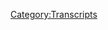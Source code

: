 {{DEFAULTSORT:
    #_TRANSCRIPT_0475:August 24-26, 2020
}}{{Transcript
    | title         = [[475: August 24-26, 2020]]
    | caption       = [https://knowledgefight.libsyn.com/475-august-24-26-2020 Listen to this episode on Libsyn]
    | episodeNumber = [[475: August 24-26, 2020|475]]
    | length        = 03:02:44
}}

{{MessageBox
    | header     = Warning: Bot Generated Content
    | text       = This transcript was automatically generated by transcription software and likely contains many mistakes and misattributions. Please check the audio for definitive quotes, attribution, and context.
    | image      = N3yvass4myg91.webp
    | imagewidth = 50px
    | id         = warning
}}

{{TranscriptBlock
    | name      = Unknown Speaker
    | timestamp = 00:00:00.000
    | text      = I have great respect for knowledge fight.
}}

{{TranscriptBlock
    | name      = Unknown Speaker
    | timestamp = 00:00:24.379
    | text      = I'm sick of them posing as if they're the good guys saying we are the bad guys.
}}

{{TranscriptBlock
    | name      = Unknown Speaker
    | timestamp = 00:00:29.239
    | text      = and your knowledge fight.
}}

{{TranscriptBlock
    | name      = Unknown Speaker
    | timestamp = 00:00:35.240
    | text      = I need money.
}}

{{TranscriptBlock
    | name      = Unknown Speaker
    | timestamp = 00:00:39.240
    | text      = Andy in Kansas.
}}

{{TranscriptBlock
    | name      = Unknown Speaker
    | timestamp = 00:00:41.240
    | text      = Andy in Kansas.
}}

{{TranscriptBlock
    | name      = Unknown Speaker
    | timestamp = 00:00:42.240
    | text      = Stop it.
}}

{{TranscriptBlock
    | name      = Unknown Speaker
    | timestamp = 00:00:43.240
    | text      = Andy in Kansas.
}}

{{TranscriptBlock
    | name      = Unknown Speaker
    | timestamp = 00:00:44.240
    | text      = Andy in Kansas.
}}

{{TranscriptBlock
    | name      = Unknown Speaker
    | timestamp = 00:00:45.240
    | text      = Andy in Kansas.
}}

{{TranscriptBlock
    | name      = Unknown Speaker
    | timestamp = 00:00:46.240
    | text      = It's time to pray.
}}

{{TranscriptBlock
    | name      = Unknown Speaker
    | timestamp = 00:00:47.240
    | text      = Andy in Kansas.
}}

{{TranscriptBlock
    | name      = Unknown Speaker
    | timestamp = 00:00:48.240
    | text      = You're on the air.
}}

{{TranscriptBlock
    | name      = Unknown Speaker
    | timestamp = 00:00:49.240
    | text      = Thanks for holding me.
}}

{{TranscriptBlock
    | name      = Unknown Speaker
    | timestamp = 00:00:50.240
    | text      = Hello Alex.
}}

{{TranscriptBlock
    | name      = Unknown Speaker
    | timestamp = 00:00:51.240
    | text      = I'm a first time caller.
}}

{{TranscriptBlock
    | name      = Unknown Speaker
    | timestamp = 00:00:52.240
    | text      = I'm a huge fan.
}}

{{TranscriptBlock
    | name      = Unknown Speaker
    | timestamp = 00:00:53.240
    | text      = I love your room.
}}

{{TranscriptBlock
    | name      = Unknown Speaker
    | timestamp = 00:00:54.240
    | text      = Knowledge Fight.
}}

{{TranscriptBlock
    | name      = Unknown Speaker
    | timestamp = 00:00:55.240
    | text      = Knowledge Fight dot com.
}}

{{TranscriptBlock
    | name      = Unknown Speaker
    | timestamp = 00:00:58.240
    | text      = I love you.
}}

{{TranscriptBlock
    | name      = Unknown Speaker
    | timestamp = 00:00:59.240
    | text      = Hey everybody.
}}

{{TranscriptBlock
    | name      = Unknown Speaker
    | timestamp = 00:01:00.240
    | text      = Welcome back to Knowledge Fight.
}}

{{TranscriptBlock
    | name      = Unknown Speaker
    | timestamp = 00:01:01.240
    | text      = I'm Dan.
}}

{{TranscriptBlock
    | name      = Unknown Speaker
    | timestamp = 00:01:02.240
    | text      = I'm Jordan.
}}

{{TranscriptBlock
    | name      = Unknown Speaker
    | timestamp = 00:01:03.240
    | text      = We're a couple dudes.
}}

{{TranscriptBlock
    | name      = Unknown Speaker
    | timestamp = 00:01:04.239
    | text      = We like to sit around, drink novelty beverages, and talk a little bit about Alex Jones.
}}

{{TranscriptBlock
    | name      = Unknown Speaker
    | timestamp = 00:01:06.239
    | text      = Oh indeed we are.
}}

{{TranscriptBlock
    | name      = Unknown Speaker
    | timestamp = 00:01:07.239
    | text      = I'm thrown off here.
}}

{{TranscriptBlock
    | name      = Unknown Speaker
    | timestamp = 00:01:08.239
    | text      = I mumbled my word a little bit because I had to mute our mics while the theme song was
}}

{{TranscriptBlock
    | name      = Unknown Speaker
    | timestamp = 00:01:11.000
    | text      = playing to tell you I hate yerba mate.
}}

{{TranscriptBlock
    | name      = Unknown Speaker
    | timestamp = 00:01:13.239
    | text      = I just had a new bright spot which is your fury at me drinking a yerba mate which I didn't
}}

{{TranscriptBlock
    | name      = Unknown Speaker
    | timestamp = 00:01:19.000
    | text      = even know what it was until I bought it five seconds ago.
}}

{{TranscriptBlock
    | name      = Unknown Speaker
    | timestamp = 00:01:21.239
    | text      = I'm not furious at you.
}}

{{TranscriptBlock
    | name      = Unknown Speaker
    | timestamp = 00:01:22.239
    | text      = You made a weird face when you drank out of that can.
}}

{{TranscriptBlock
    | name      = Unknown Speaker
    | timestamp = 00:01:25.239
    | text      = Well it tastes terrible.
}}

{{TranscriptBlock
    | name      = Unknown Speaker
    | timestamp = 00:01:26.239
    | text      = I was responding to you making that face and I was looking at the can.
}}

{{TranscriptBlock
    | name      = Unknown Speaker
    | timestamp = 00:01:30.239
    | text      = I didn't recognize the brand and then I saw yerba mate and I made a face at you all while
}}

{{TranscriptBlock
    | name      = Unknown Speaker
    | timestamp = 00:01:35.359
    | text      = the theme song is playing.
}}

{{TranscriptBlock
    | name      = Unknown Speaker
    | timestamp = 00:01:36.359
    | text      = All while we're doing this.
}}

{{TranscriptBlock
    | name      = Unknown Speaker
    | timestamp = 00:01:37.359
    | text      = Because we're fucking professionals.
}}

{{TranscriptBlock
    | name      = Unknown Speaker
    | timestamp = 00:01:38.359
    | text      = So I had to mute the mics and be like, I hate yerba mate.
}}

{{TranscriptBlock
    | name      = Unknown Speaker
    | timestamp = 00:01:43.239
    | text      = And you still didn't ruin the song.
}}

{{TranscriptBlock
    | name      = Unknown Speaker
    | timestamp = 00:01:44.840
    | text      = Yeah and I still came in and the only interruption was me needing to talk about how I silently
}}

{{TranscriptBlock
    | name      = Unknown Speaker
    | timestamp = 00:01:53.719
    | text      = told you I hate yerba mate.
}}

{{TranscriptBlock
    | name      = Unknown Speaker
    | timestamp = 00:01:54.719
    | text      = You could have passed it off like it never happened.
}}

{{TranscriptBlock
    | name      = Unknown Speaker
    | timestamp = 00:01:57.239
    | text      = Probably.
}}

{{TranscriptBlock
    | name      = Unknown Speaker
    | timestamp = 00:01:58.239
    | text      = Ah, we're doing great.
}}

{{TranscriptBlock
    | name      = Unknown Speaker
    | timestamp = 00:01:59.239
    | text      = Yeah.
}}

{{TranscriptBlock
    | name      = Unknown Speaker
    | timestamp = 00:02:00.239
    | text      = Anyway, hi.
}}

{{TranscriptBlock
    | name      = Unknown Speaker
    | timestamp = 00:02:01.239
    | text      = Hi Dan.
}}

{{TranscriptBlock
    | name      = Unknown Speaker
    | timestamp = 00:02:02.239
    | text      = Hey Jordan.
}}

{{TranscriptBlock
    | name      = Unknown Speaker
    | timestamp = 00:02:03.239
    | text      = Hey, quick question for you.
}}

{{TranscriptBlock
    | name      = Unknown Speaker
    | timestamp = 00:02:04.239
    | text      = What's up?
}}

{{TranscriptBlock
    | name      = Unknown Speaker
    | timestamp = 00:02:05.239
    | text      = What's your bright spot today?
}}

{{TranscriptBlock
    | name      = Unknown Speaker
    | timestamp = 00:02:06.239
    | text      = Well, I have a lot of bright spots I feel lately have been a lot of plant-oriented stuff
}}

{{TranscriptBlock
    | name      = Unknown Speaker
    | timestamp = 00:02:13.400
    | text      = and I feel very self-conscious about that.
}}

{{TranscriptBlock
    | name      = Unknown Speaker
    | timestamp = 00:02:16.560
    | text      = But I've sort of freed myself from that and all bright spots are probably going to involve
}}

{{TranscriptBlock
    | name      = Unknown Speaker
    | timestamp = 00:02:21.039
    | text      = plants.
}}

{{TranscriptBlock
    | name      = Unknown Speaker
    | timestamp = 00:02:22.039
    | text      = From here on out.
}}

{{TranscriptBlock
    | name      = Unknown Speaker
    | timestamp = 00:02:23.039
    | text      = For sure, but for the foreseeable future.
}}

{{TranscriptBlock
    | name      = Unknown Speaker
    | timestamp = 00:02:26.599
    | text      = Since you were last here, I've installed, I found some pretty cheap netting.
}}

{{TranscriptBlock
    | name      = Unknown Speaker
    | timestamp = 00:02:32.240
    | text      = And I've installed on one of my walls here in the office a makeshift lattice.
}}

{{TranscriptBlock
    | name      = Unknown Speaker
    | timestamp = 00:02:36.879
    | text      = Yes, I see it.
}}

{{TranscriptBlock
    | name      = Unknown Speaker
    | timestamp = 00:02:38.159
    | text      = For vines.
}}

{{TranscriptBlock
    | name      = Unknown Speaker
    | timestamp = 00:02:39.159
    | text      = Because I've got a bean plant and it's growing.
}}

{{TranscriptBlock
    | name      = Unknown Speaker
    | timestamp = 00:02:41.759
    | text      = It's vining up.
}}

{{TranscriptBlock
    | name      = Unknown Speaker
    | timestamp = 00:02:42.759
    | text      = Yeah, it's vining up.
}}

{{TranscriptBlock
    | name      = Unknown Speaker
    | timestamp = 00:02:43.759
    | text      = It's growing pretty seriously to the point where if it didn't have something to crawl
}}

{{TranscriptBlock
    | name      = Unknown Speaker
    | timestamp = 00:02:47.139
    | text      = on.
}}

{{TranscriptBlock
    | name      = Unknown Speaker
    | timestamp = 00:02:48.139
    | text      = You might be in trouble.
}}

{{TranscriptBlock
    | name      = Unknown Speaker
    | timestamp = 00:02:49.139
    | text      = Well, the plant would be in trouble.
}}

{{TranscriptBlock
    | name      = Unknown Speaker
    | timestamp = 00:02:50.139
    | text      = I'd be fine.
}}

{{TranscriptBlock
    | name      = Unknown Speaker
    | timestamp = 00:02:51.139
    | text      = I just wouldn't end up with any beans.
}}

{{TranscriptBlock
    | name      = Unknown Speaker
    | timestamp = 00:02:52.319
    | text      = You've never been the subject of revenge by bean before.
}}

{{TranscriptBlock
    | name      = Unknown Speaker
    | timestamp = 00:02:55.740
    | text      = That's true.
}}

{{TranscriptBlock
    | name      = Unknown Speaker
    | timestamp = 00:02:57.099
    | text      = So I've put this up and I like it so much that I've decided that it's the season of
}}

{{TranscriptBlock
    | name      = Unknown Speaker
    | timestamp = 00:03:05.319
    | text      = the vine.
}}

{{TranscriptBlock
    | name      = Unknown Speaker
    | timestamp = 00:03:06.319
    | text      = I'm going to go crazy with covering all the walls that I can with vines.
}}

{{TranscriptBlock
    | name      = Unknown Speaker
    | timestamp = 00:03:13.599
    | text      = Everything that I can.
}}

{{TranscriptBlock
    | name      = Unknown Speaker
    | timestamp = 00:03:14.599
    | text      = Like, why not?
}}

{{TranscriptBlock
    | name      = Unknown Speaker
    | timestamp = 00:03:15.599
    | text      = Yeah.
}}

{{TranscriptBlock
    | name      = Unknown Speaker
    | timestamp = 00:03:16.599
    | text      = Why not?
}}

{{TranscriptBlock
    | name      = Unknown Speaker
    | timestamp = 00:03:17.599
    | text      = There's no reason not to.
}}

{{TranscriptBlock
    | name      = Unknown Speaker
    | timestamp = 00:03:18.599
    | text      = There's vines and plants all over the place.
}}

{{TranscriptBlock
    | name      = Unknown Speaker
    | timestamp = 00:03:19.599
    | text      = I can create basically a jungle.
}}

{{TranscriptBlock
    | name      = Unknown Speaker
    | timestamp = 00:03:20.599
    | text      = No, you are.
}}

{{TranscriptBlock
    | name      = Unknown Speaker
    | timestamp = 00:03:21.599
    | text      = But if I'm careful, it won't hurt the walls too much.
}}

{{TranscriptBlock
    | name      = Unknown Speaker
    | timestamp = 00:03:25.159
    | text      = Eventually, you're going to have to take a picture of this and put it out there just
}}

{{TranscriptBlock
    | name      = Unknown Speaker
    | timestamp = 00:03:28.080
    | text      = so people can see what I see.
}}

{{TranscriptBlock
    | name      = Unknown Speaker
    | timestamp = 00:03:30.520
    | text      = I wish they could have really seen the way that it's grown and how quickly it has.
}}

{{TranscriptBlock
    | name      = Unknown Speaker
    | timestamp = 00:03:34.960
    | text      = It's one of those time-lapse photography things of the Empire State Building.
}}

{{TranscriptBlock
    | name      = Unknown Speaker
    | timestamp = 00:03:38.919
    | text      = It's just so big now.
}}

{{TranscriptBlock
    | name      = Unknown Speaker
    | timestamp = 00:03:40.080
    | text      = Well, I'm getting really into it.
}}

{{TranscriptBlock
    | name      = Unknown Speaker
    | timestamp = 00:03:42.159
    | text      = It's a passion.
}}

{{TranscriptBlock
    | name      = Unknown Speaker
    | timestamp = 00:03:43.159
    | text      = I enjoy it.
}}

{{TranscriptBlock
    | name      = Unknown Speaker
    | timestamp = 00:03:44.159
    | text      = I've decided too that one of the ways that I'm going to try and get more involved in
}}

{{TranscriptBlock
    | name      = Unknown Speaker
    | timestamp = 00:03:49.199
    | text      = community stuff moving forward, once we're sort of more able to, is find a community
}}

{{TranscriptBlock
    | name      = Unknown Speaker
    | timestamp = 00:03:54.639
    | text      = garden.
}}

{{TranscriptBlock
    | name      = Unknown Speaker
    | timestamp = 00:03:55.639
    | text      = You want a community garden.
}}

{{TranscriptBlock
    | name      = Unknown Speaker
    | timestamp = 00:03:56.639
    | text      = Yeah.
}}

{{TranscriptBlock
    | name      = Unknown Speaker
    | timestamp = 00:03:57.639
    | text      = For sure.
}}

{{TranscriptBlock
    | name      = Unknown Speaker
    | timestamp = 00:03:58.639
    | text      = Find one.
}}

{{TranscriptBlock
    | name      = Unknown Speaker
    | timestamp = 00:03:59.639
    | text      = Get a plot or two there.
}}

{{TranscriptBlock
    | name      = Unknown Speaker
    | timestamp = 00:04:00.639
    | text      = I don't know.
}}

{{TranscriptBlock
    | name      = Unknown Speaker
    | timestamp = 00:04:01.639
    | text      = I didn't look in prices or rent or anything like that.
}}

{{TranscriptBlock
    | name      = Unknown Speaker
    | timestamp = 00:04:03.120
    | text      = Get involved with that and try and donate whatever has grown to food insecurity.
}}

{{TranscriptBlock
    | name      = Unknown Speaker
    | timestamp = 00:04:08.719
    | text      = I think there's an open plot at the park right near where I live, so you might be able to
}}

{{TranscriptBlock
    | name      = Unknown Speaker
    | timestamp = 00:04:12.520
    | text      = ...
}}

{{TranscriptBlock
    | name      = Unknown Speaker
    | timestamp = 00:04:13.520
    | text      = It's a little south.
}}

{{TranscriptBlock
    | name      = Unknown Speaker
    | timestamp = 00:04:14.520
    | text      = It's a little bit far.
}}

{{TranscriptBlock
    | name      = Unknown Speaker
    | timestamp = 00:04:15.520
    | text      = It's a little bit far.
}}

{{TranscriptBlock
    | name      = Unknown Speaker
    | timestamp = 00:04:16.519
    | text      = I know.
}}

{{TranscriptBlock
    | name      = Unknown Speaker
    | timestamp = 00:04:17.519
    | text      = I know.
}}

{{TranscriptBlock
    | name      = Unknown Speaker
    | timestamp = 00:04:18.519
    | text      = Yeah.
}}

{{TranscriptBlock
    | name      = Unknown Speaker
    | timestamp = 00:04:19.519
    | text      = That wouldn't be the worst thing ever.
}}

{{TranscriptBlock
    | name      = Unknown Speaker
    | timestamp = 00:04:20.519
    | text      = That's terrible.
}}

{{TranscriptBlock
    | name      = Unknown Speaker
    | timestamp = 00:04:21.519
    | text      = Nah.
}}

{{TranscriptBlock
    | name      = Unknown Speaker
    | timestamp = 00:04:22.519
    | text      = It'd be nice to have a little walk to do.
}}

{{TranscriptBlock
    | name      = Unknown Speaker
    | timestamp = 00:04:23.519
    | text      = Yeah.
}}

{{TranscriptBlock
    | name      = Unknown Speaker
    | timestamp = 00:04:24.519
    | text      = A 20-minute train ride.
}}

{{TranscriptBlock
    | name      = Unknown Speaker
    | timestamp = 00:04:25.519
    | text      = Yeah.
}}

{{TranscriptBlock
    | name      = Unknown Speaker
    | timestamp = 00:04:26.519
    | text      = I'm still in a bit of an experimental phase with a lot of the plants, but it brings me
}}

{{TranscriptBlock
    | name      = Unknown Speaker
    | timestamp = 00:04:28.680
    | text      = great joy to see these little seedlings coming up and then now... I mentioned before that
}}

{{TranscriptBlock
    | name      = Unknown Speaker
    | timestamp = 00:04:35.480
    | text      = the cucumbers have a lot of flowers on them.
}}

{{TranscriptBlock
    | name      = Unknown Speaker
    | timestamp = 00:04:38.600
    | text      = We've got some female flowers on one of the plants coming in, which will actually be cucumbers.
}}

{{TranscriptBlock
    | name      = Unknown Speaker
    | timestamp = 00:04:43.519
    | text      = Oh, yeah.
}}

{{TranscriptBlock
    | name      = Unknown Speaker
    | timestamp = 00:04:44.519
    | text      = Finally.
}}

{{TranscriptBlock
    | name      = Unknown Speaker
    | timestamp = 00:04:45.519
    | text      = Yeah, yeah, yeah.
}}

{{TranscriptBlock
    | name      = Unknown Speaker
    | timestamp = 00:04:46.519
    | text      = Those are really growing in now.
}}

{{TranscriptBlock
    | name      = Unknown Speaker
    | timestamp = 00:04:47.519
    | text      = I've never planted pepperoncinis that much, but I randomly planted some.
}}

{{TranscriptBlock
    | name      = Unknown Speaker
    | timestamp = 00:04:49.879
    | text      = We've got some flowers coming in on those.
}}

{{TranscriptBlock
    | name      = Unknown Speaker
    | timestamp = 00:04:51.519
    | text      = Well, you've got to plant something.
}}

{{TranscriptBlock
    | name      = Unknown Speaker
    | timestamp = 00:04:53.000
    | text      = Yeah.
}}

{{TranscriptBlock
    | name      = Unknown Speaker
    | timestamp = 00:04:54.000
    | text      = Yeah.
}}

{{TranscriptBlock
    | name      = Unknown Speaker
    | timestamp = 00:04:55.000
    | text      = It's exciting.
}}

{{TranscriptBlock
    | name      = Unknown Speaker
    | timestamp = 00:04:56.000
    | text      = That's where I'm at.
}}

{{TranscriptBlock
    | name      = Unknown Speaker
    | timestamp = 00:04:57.000
    | text      = I'm going crazy and having a good time.
}}

{{TranscriptBlock
    | name      = Unknown Speaker
    | timestamp = 00:04:58.639
    | text      = What's your bright spot?
}}

{{TranscriptBlock
    | name      = Unknown Speaker
    | timestamp = 00:05:00.120
    | text      = My bright spot, Dan, I'm going to have to go with Cobra Kai on Netflix.
}}

{{TranscriptBlock
    | name      = Unknown Speaker
    | timestamp = 00:05:06.360
    | text      = My partner, she's about to go back to school, and she's freaking out.
}}

{{TranscriptBlock
    | name      = Unknown Speaker
    | timestamp = 00:05:09.879
    | text      = Teaching.
}}

{{TranscriptBlock
    | name      = Unknown Speaker
    | timestamp = 00:05:10.879
    | text      = Not like she's in high school.
}}

{{TranscriptBlock
    | name      = Unknown Speaker
    | timestamp = 00:05:11.879
    | text      = Teaching.
}}

{{TranscriptBlock
    | name      = Unknown Speaker
    | timestamp = 00:05:12.879
    | text      = No, no.
}}

{{TranscriptBlock
    | name      = Unknown Speaker
    | timestamp = 00:05:13.879
    | text      = She's not in high school anymore.
}}

{{TranscriptBlock
    | name      = Unknown Speaker
    | timestamp = 00:05:14.879
    | text      = She's about to start teaching remotely.
}}

{{TranscriptBlock
    | name      = Unknown Speaker
    | timestamp = 00:05:15.879
    | text      = Anymore seems like she just graduated.
}}

{{TranscriptBlock
    | name      = Unknown Speaker
    | timestamp = 00:05:16.879
    | text      = No, no.
}}

{{TranscriptBlock
    | name      = Unknown Speaker
    | timestamp = 00:05:17.879
    | text      = That's uncomfortable.
}}

{{TranscriptBlock
    | name      = Unknown Speaker
    | timestamp = 00:05:18.879
    | text      = No, she's teaching remotely, and she's really freaking out because there's no guidance from
}}

{{TranscriptBlock
    | name      = Unknown Speaker
    | timestamp = 00:05:22.220
    | text      = their union or the principals or anybody because nobody has any idea what's going on.
}}

{{TranscriptBlock
    | name      = Unknown Speaker
    | timestamp = 00:05:28.259
    | text      = Everybody's scrambling around, so she's staying up till 5 a.m. every night.
}}

{{TranscriptBlock
    | name      = Unknown Speaker
    | timestamp = 00:05:31.839
    | text      = Last night, this morning, all Cobra Kai, buddy.
}}

{{TranscriptBlock
    | name      = Unknown Speaker
    | timestamp = 00:05:35.839
    | text      = To this day, Ralph Macchio is the least imposing and graceful martial artist that's ever been
}}

{{TranscriptBlock
    | name      = Unknown Speaker
    | timestamp = 00:05:42.939
    | text      = on screen before.
}}

{{TranscriptBlock
    | name      = Unknown Speaker
    | timestamp = 00:05:44.439
    | text      = Yeah?
}}

{{TranscriptBlock
    | name      = Unknown Speaker
    | timestamp = 00:05:45.439
    | text      = It is really.
}}

{{TranscriptBlock
    | name      = Unknown Speaker
    | timestamp = 00:05:46.439
    | text      = He's a young, young cave.
}}

{{TranscriptBlock
    | name      = Unknown Speaker
    | timestamp = 00:05:47.439
    | text      = He has very tiny shoulders.
}}

{{TranscriptBlock
    | name      = Unknown Speaker
    | timestamp = 00:05:48.699
    | text      = He is the least threatening martial artist I've ever seen.
}}

{{TranscriptBlock
    | name      = Unknown Speaker
    | timestamp = 00:05:53.319
    | text      = Yeah, I think I agree with you.
}}

{{TranscriptBlock
    | name      = Unknown Speaker
    | timestamp = 00:05:55.720
    | text      = It's kind of the way he's supposed to be.
}}

{{TranscriptBlock
    | name      = Unknown Speaker
    | timestamp = 00:05:58.319
    | text      = He's the underdog.
}}

{{TranscriptBlock
    | name      = Unknown Speaker
    | timestamp = 00:05:59.319
    | text      = He's supposed to be the guy who's-
}}

{{TranscriptBlock
    | name      = Unknown Speaker
    | timestamp = 00:06:00.319
    | text      = He's the karate kid.
}}

{{TranscriptBlock
    | name      = Unknown Speaker
    | timestamp = 00:06:01.899
    | text      = Exactly.
}}

{{TranscriptBlock
    | name      = Unknown Speaker
    | timestamp = 00:06:02.899
    | text      = Now he's an adult who owns a dealership.
}}

{{TranscriptBlock
    | name      = Unknown Speaker
    | timestamp = 00:06:05.379
    | text      = It's a little bit different.
}}

{{TranscriptBlock
    | name      = Unknown Speaker
    | timestamp = 00:06:07.939
    | text      = What is this?
}}

{{TranscriptBlock
    | name      = Unknown Speaker
    | timestamp = 00:06:09.160
    | text      = Oh, I'm sorry.
}}

{{TranscriptBlock
    | name      = Unknown Speaker
    | timestamp = 00:06:11.160
    | text      = Do you remember the karate kid, Dan?
}}

{{TranscriptBlock
    | name      = Unknown Speaker
    | timestamp = 00:06:13.259
    | text      = I thought you were just talking about watching The Karate Kid.
}}

{{TranscriptBlock
    | name      = Unknown Speaker
    | timestamp = 00:06:16.379
    | text      = No, no, no, there's a TV series set 40 years after the events of The Karate Kid.
}}

{{TranscriptBlock
    | name      = Unknown Speaker
    | timestamp = 00:06:21.939
    | text      = I did not know this.
}}

{{TranscriptBlock
    | name      = Unknown Speaker
    | timestamp = 00:06:22.939
    | text      = And it's got the main characters back, the Cobra Kai guy, old, miserable, terrible, Karate
}}

{{TranscriptBlock
    | name      = Unknown Speaker
    | timestamp = 00:06:30.339
    | text      = Kid owns dealerships, kicking ass, and then we all learn who's the bad guy.
}}

{{TranscriptBlock
    | name      = Unknown Speaker
    | timestamp = 00:06:34.740
    | text      = And it's all of us along the way.
}}

{{TranscriptBlock
    | name      = Unknown Speaker
    | timestamp = 00:06:36.660
    | text      = I had no idea this existed.
}}

{{TranscriptBlock
    | name      = Unknown Speaker
    | timestamp = 00:06:38.459
    | text      = Yeah, it's great.
}}

{{TranscriptBlock
    | name      = Unknown Speaker
    | timestamp = 00:06:39.459
    | text      = Okay.
}}

{{TranscriptBlock
    | name      = Unknown Speaker
    | timestamp = 00:06:40.459
    | text      = It's really good.
}}

{{TranscriptBlock
    | name      = Unknown Speaker
    | timestamp = 00:06:41.459
    | text      = I won't watch it.
}}

{{TranscriptBlock
    | name      = Unknown Speaker
    | timestamp = 00:06:42.459
    | text      = You won't watch it.
}}

{{TranscriptBlock
    | name      = Unknown Speaker
    | timestamp = 00:06:43.459
    | text      = But it's really good.
}}

{{TranscriptBlock
    | name      = Unknown Speaker
    | timestamp = 00:06:44.459
    | text      = I appreciate knowing that it exists.
}}

{{TranscriptBlock
    | name      = Unknown Speaker
    | timestamp = 00:06:45.459
    | text      = I just want you to know.
}}

{{TranscriptBlock
    | name      = Unknown Speaker
    | timestamp = 00:06:46.459
    | text      = It's good.
}}

{{TranscriptBlock
    | name      = Unknown Speaker
    | timestamp = 00:06:47.459
    | text      = This is confrontational.
}}

{{TranscriptBlock
    | name      = Unknown Speaker
    | timestamp = 00:06:48.459
    | text      = Very tired.
}}

{{TranscriptBlock
    | name      = Unknown Speaker
    | timestamp = 00:06:49.459
    | text      = I was up for the last, like, days.
}}

{{TranscriptBlock
    | name      = Unknown Speaker
    | timestamp = 00:06:51.579
    | text      = Yeah.
}}

{{TranscriptBlock
    | name      = Unknown Speaker
    | timestamp = 00:06:52.579
    | text      = Yeah, I believe you.
}}

{{TranscriptBlock
    | name      = Unknown Speaker
    | timestamp = 00:06:54.939
    | text      = This folks' episode.
}}

{{TranscriptBlock
    | name      = Unknown Speaker
    | timestamp = 00:06:58.980
    | text      = Little frazzled.
}}

{{TranscriptBlock
    | name      = Unknown Speaker
    | timestamp = 00:06:59.980
    | text      = All right.
}}

{{TranscriptBlock
    | name      = Unknown Speaker
    | timestamp = 00:07:00.980
    | text      = Why?
}}

{{TranscriptBlock
    | name      = Unknown Speaker
    | timestamp = 00:07:01.980
    | text      = Anything big happen?
}}

{{TranscriptBlock
    | name      = Unknown Speaker
    | timestamp = 00:07:02.980
    | text      = So today we're going to be going over the period of time from August 24th to August
}}

{{TranscriptBlock
    | name      = Unknown Speaker
    | timestamp = 00:07:08.459
    | text      = 26th, 2020.
}}

{{TranscriptBlock
    | name      = Unknown Speaker
    | timestamp = 00:07:09.459
    | text      = I'm Dan.
}}

{{TranscriptBlock
    | name      = Unknown Speaker
    | timestamp = 00:07:10.459
    | text      = This is 2020.
}}

{{TranscriptBlock
    | name      = Unknown Speaker
    | timestamp = 00:07:11.459
    | text      = And I think that there's a lot of stuff going on during this time period that is particularly
}}

{{TranscriptBlock
    | name      = Unknown Speaker
    | timestamp = 00:07:18.540
    | text      = important and especially relevant vis-a-vis the world of Alex Jones.
}}

{{TranscriptBlock
    | name      = Unknown Speaker
    | timestamp = 00:07:23.300
    | text      = And so what it is is the timeframe of the day after Jacob Blake was shot by the police
}}

{{TranscriptBlock
    | name      = Unknown Speaker
    | timestamp = 00:07:29.660
    | text      = in Kenosha.
}}

{{TranscriptBlock
    | name      = Unknown Speaker
    | timestamp = 00:07:32.100
    | text      = And this will go through to the day after the shooting happened where two protesters
}}

{{TranscriptBlock
    | name      = Unknown Speaker
    | timestamp = 00:07:37.920
    | text      = were killed, another wounded, also in Kenosha.
}}

{{TranscriptBlock
    | name      = Unknown Speaker
    | timestamp = 00:07:41.420
    | text      = So taking a look at that time period, because I think that there's a lot of stuff that's
}}

{{TranscriptBlock
    | name      = Unknown Speaker
    | timestamp = 00:07:45.339
    | text      = been going around in the media about, I don't know about the media, but social media.
}}

{{TranscriptBlock
    | name      = Unknown Speaker
    | timestamp = 00:07:51.259
    | text      = Sure, sure, sure.
}}

{{TranscriptBlock
    | name      = Unknown Speaker
    | timestamp = 00:07:52.259
    | text      = I've seen plenty of tweets that got a lot of traction that were talking about Alex Jones
}}

{{TranscriptBlock
    | name      = Unknown Speaker
    | timestamp = 00:07:56.259
    | text      = inspiring this shooter who shot protesters.
}}

{{TranscriptBlock
    | name      = Unknown Speaker
    | timestamp = 00:08:00.899
    | text      = I saw a few references to Infowars and I was like, I'm going to wait until other people
}}

{{TranscriptBlock
    | name      = Unknown Speaker
    | timestamp = 00:08:05.620
    | text      = tell me.
}}

{{TranscriptBlock
    | name      = Unknown Speaker
    | timestamp = 00:08:06.620
    | text      = And I was a little bit interested in that and I wanted to pay particular focus to it.
}}

{{TranscriptBlock
    | name      = Unknown Speaker
    | timestamp = 00:08:12.699
    | text      = And not too surprisingly, it's a complicated issue and it's difficult and a large part
}}

{{TranscriptBlock
    | name      = Unknown Speaker
    | timestamp = 00:08:17.620
    | text      = of that is why we did not have an episode on Friday.
}}

{{TranscriptBlock
    | name      = Unknown Speaker
    | timestamp = 00:08:20.660
    | text      = Things were coming in really fast and I didn't feel like there was a responsible way that
}}

{{TranscriptBlock
    | name      = Unknown Speaker
    | timestamp = 00:08:24.660
    | text      = we could have made an episode.
}}

{{TranscriptBlock
    | name      = Unknown Speaker
    | timestamp = 00:08:26.300
    | text      = And simultaneously it didn't feel like I had it in me to do an episode about something
}}

{{TranscriptBlock
    | name      = Unknown Speaker
    | timestamp = 00:08:30.180
    | text      = else and not talk about the stuff that was happening.
}}

{{TranscriptBlock
    | name      = Unknown Speaker
    | timestamp = 00:08:32.820
    | text      = It was very difficult.
}}

{{TranscriptBlock
    | name      = Unknown Speaker
    | timestamp = 00:08:34.620
    | text      = I just couldn't imagine feeling and saying anything in any way appropriate.
}}

{{TranscriptBlock
    | name      = Unknown Speaker
    | timestamp = 00:08:41.779
    | text      = Anything would be inappropriate to me.
}}

{{TranscriptBlock
    | name      = Unknown Speaker
    | timestamp = 00:08:43.580
    | text      = The way I look at it is, even though we do a show where we create content that people
}}

{{TranscriptBlock
    | name      = Unknown Speaker
    | timestamp = 00:08:48.419
    | text      = listen to, sometimes it's more important that we ourselves end up listening, taking things
}}

{{TranscriptBlock
    | name      = Unknown Speaker
    | timestamp = 00:08:54.240
    | text      = in and absorbing.
}}

{{TranscriptBlock
    | name      = Unknown Speaker
    | timestamp = 00:08:55.700
    | text      = And that was kind of a state that I was in for a good couple days.
}}

{{TranscriptBlock
    | name      = Unknown Speaker
    | timestamp = 00:08:59.419
    | text      = I think it was wise.
}}

{{TranscriptBlock
    | name      = Unknown Speaker
    | timestamp = 00:09:00.419
    | text      = I think it probably works out for the best.
}}

{{TranscriptBlock
    | name      = Unknown Speaker
    | timestamp = 00:09:03.139
    | text      = So we'll get to this episode here in a second, but before we do, Jordan, we've got to take
}}

{{TranscriptBlock
    | name      = Unknown Speaker
    | timestamp = 00:09:06.059
    | text      = a little moment to say thank you to some folks who have signed up and are supporting the
}}

{{TranscriptBlock
    | name      = Unknown Speaker
    | timestamp = 00:09:08.539
    | text      = show.
}}

{{TranscriptBlock
    | name      = Unknown Speaker
    | timestamp = 00:09:09.539
    | text      = That's a good idea.
}}

{{TranscriptBlock
    | name      = Unknown Speaker
    | timestamp = 00:09:10.539
    | text      = So first, Chris B. Thank you so much.
}}

{{TranscriptBlock
    | name      = Unknown Speaker
    | timestamp = 00:09:12.100
    | text      = You're now a policy wonk.
}}

{{TranscriptBlock
    | name      = Unknown Speaker
    | timestamp = 00:09:13.100
    | text      = I'm a policy wonk.
}}

{{TranscriptBlock
    | name      = Unknown Speaker
    | timestamp = 00:09:14.100
    | text      = Thanks, Chris.
}}

{{TranscriptBlock
    | name      = Unknown Speaker
    | timestamp = 00:09:15.100
    | text      = Thank you.
}}

{{TranscriptBlock
    | name      = Unknown Speaker
    | timestamp = 00:09:16.100
    | text      = Next, great name.
}}

{{TranscriptBlock
    | name      = Unknown Speaker
    | timestamp = 00:09:17.100
    | text      = Daniel B. Thank you so much.
}}

{{TranscriptBlock
    | name      = Unknown Speaker
    | timestamp = 00:09:18.100
    | text      = You're now a policy wonk.
}}

{{TranscriptBlock
    | name      = Unknown Speaker
    | timestamp = 00:09:19.100
    | text      = I'm a policy wonk.
}}

{{TranscriptBlock
    | name      = Unknown Speaker
    | timestamp = 00:09:20.100
    | text      = Thank you, Daniel.
}}

{{TranscriptBlock
    | name      = Unknown Speaker
    | timestamp = 00:09:21.100
    | text      = Thank you.
}}

{{TranscriptBlock
    | name      = Unknown Speaker
    | timestamp = 00:09:22.100
    | text      = Next, Gary M. Thank you so much.
}}

{{TranscriptBlock
    | name      = Unknown Speaker
    | timestamp = 00:09:23.100
    | text      = You're now a policy wonk.
}}

{{TranscriptBlock
    | name      = Unknown Speaker
    | timestamp = 00:09:24.100
    | text      = I'm a policy wonk.
}}

{{TranscriptBlock
    | name      = Unknown Speaker
    | timestamp = 00:09:25.100
    | text      = Thanks, Gary.
}}

{{TranscriptBlock
    | name      = Unknown Speaker
    | timestamp = 00:09:26.100
    | text      = Thank you.
}}

{{TranscriptBlock
    | name      = Unknown Speaker
    | timestamp = 00:09:27.100
    | text      = Next, Jonathan and then parentheses, a five iron frenzy fan, E. Thank you so much.
}}

{{TranscriptBlock
    | name      = Unknown Speaker
    | timestamp = 00:09:31.019
    | text      = You're now a policy wonk.
}}

{{TranscriptBlock
    | name      = Unknown Speaker
    | timestamp = 00:09:32.019
    | text      = I'm a policy wonk.
}}

{{TranscriptBlock
    | name      = Unknown Speaker
    | timestamp = 00:09:33.259
    | text      = Thank you, Jonathan.
}}

{{TranscriptBlock
    | name      = Unknown Speaker
    | timestamp = 00:09:34.259
    | text      = Thank you, Jonathan.
}}

{{TranscriptBlock
    | name      = Unknown Speaker
    | timestamp = 00:09:35.259
    | text      = Ginathon?
}}

{{TranscriptBlock
    | name      = Unknown Speaker
    | timestamp = 00:09:36.259
    | text      = I somehow got in the middle of saying five iron frenzy and Jonathan at the same time.
}}

{{TranscriptBlock
    | name      = Unknown Speaker
    | timestamp = 00:09:40.539
    | text      = My brain got mixed all up.
}}

{{TranscriptBlock
    | name      = Unknown Speaker
    | timestamp = 00:09:42.200
    | text      = Five iron frenzy holds up.
}}

{{TranscriptBlock
    | name      = Unknown Speaker
    | timestamp = 00:09:44.139
    | text      = Does it?
}}

{{TranscriptBlock
    | name      = Unknown Speaker
    | timestamp = 00:09:45.139
    | text      = I feel like that's a take that I have that I keep saying even though no one's arguing
}}

{{TranscriptBlock
    | name      = Unknown Speaker
    | timestamp = 00:09:49.299
    | text      = with me.
}}

{{TranscriptBlock
    | name      = Unknown Speaker
    | timestamp = 00:09:50.299
    | text      = Most people have no idea who they are.
}}

{{TranscriptBlock
    | name      = Unknown Speaker
    | timestamp = 00:09:54.179
    | text      = Christian Ska-bam.
}}

{{TranscriptBlock
    | name      = Unknown Speaker
    | timestamp = 00:09:55.179
    | text      = Yes.
}}

{{TranscriptBlock
    | name      = Unknown Speaker
    | timestamp = 00:09:56.179
    | text      = Anyway, Derek H. Thank you so much.
}}

{{TranscriptBlock
    | name      = Unknown Speaker
    | timestamp = 00:09:57.179
    | text      = You're now a policy wonk.
}}

{{TranscriptBlock
    | name      = Unknown Speaker
    | timestamp = 00:09:58.179
    | text      = I'm a policy wonk.
}}

{{TranscriptBlock
    | name      = Unknown Speaker
    | timestamp = 00:09:59.179
    | text      = Thanks, Derek.
}}

{{TranscriptBlock
    | name      = Unknown Speaker
    | timestamp = 00:10:00.179
    | text      = Thank you.
}}

{{TranscriptBlock
    | name      = Unknown Speaker
    | timestamp = 00:10:01.179
    | text      = Leanna R. Thank you so much.
}}

{{TranscriptBlock
    | name      = Unknown Speaker
    | timestamp = 00:10:02.620
    | text      = You are now a policy wonk.
}}

{{TranscriptBlock
    | name      = Unknown Speaker
    | timestamp = 00:10:03.620
    | text      = I'm a policy wonk.
}}

{{TranscriptBlock
    | name      = Unknown Speaker
    | timestamp = 00:10:04.620
    | text      = Thank you very much, Leanna.
}}

{{TranscriptBlock
    | name      = Unknown Speaker
    | timestamp = 00:10:05.620
    | text      = Thank you.
}}

{{TranscriptBlock
    | name      = Unknown Speaker
    | timestamp = 00:10:06.620
    | text      = And finally, I'd like to say thank you to a couple of people who donated on elevated
}}

{{TranscriptBlock
    | name      = Unknown Speaker
    | timestamp = 00:10:08.820
    | text      = level.
}}

{{TranscriptBlock
    | name      = Unknown Speaker
    | timestamp = 00:10:09.820
    | text      = We appreciate that very much.
}}

{{TranscriptBlock
    | name      = Unknown Speaker
    | timestamp = 00:10:10.820
    | text      = So, Jason R. Thank you so much.
}}

{{TranscriptBlock
    | name      = Unknown Speaker
    | timestamp = 00:10:12.259
    | text      = You are now a technocrat.
}}

{{TranscriptBlock
    | name      = Unknown Speaker
    | timestamp = 00:10:13.360
    | text      = And Sean D. Thank you so much.
}}

{{TranscriptBlock
    | name      = Unknown Speaker
    | timestamp = 00:10:14.860
    | text      = You are now a technocrat.
}}

{{TranscriptBlock
    | name      = Unknown Speaker
    | timestamp = 00:10:16.139
    | text      = I'm a policy wonk.
}}

{{TranscriptBlock
    | name      = Unknown Speaker
    | timestamp = 00:10:17.139
    | text      = Crikey, mate.
}}

{{TranscriptBlock
    | name      = Unknown Speaker
    | timestamp = 00:10:18.139
    | text      = That's fantastic.
}}

{{TranscriptBlock
    | name      = Unknown Speaker
    | timestamp = 00:10:19.139
    | text      = Have yourself a brew.
}}

{{TranscriptBlock
    | name      = Unknown Speaker
    | timestamp = 00:10:20.139
    | text      = How's your 401k doing, bro?
}}

{{TranscriptBlock
    | name      = Unknown Speaker
    | timestamp = 00:10:22.139
    | text      = We got to go full tilt boogie on this, Watson, all right?
}}

{{TranscriptBlock
    | name      = Unknown Speaker
    | timestamp = 00:10:24.539
    | text      = Let's just get down to business.
}}

{{TranscriptBlock
    | name      = Unknown Speaker
    | timestamp = 00:10:26.019
    | text      = We ain't making that money off that heroin.
}}

{{TranscriptBlock
    | name      = Unknown Speaker
    | timestamp = 00:10:28.100
    | text      = Why are you pimps so good?
}}

{{TranscriptBlock
    | name      = Unknown Speaker
    | timestamp = 00:10:30.019
    | text      = My neck is freakishly large.
}}

{{TranscriptBlock
    | name      = Unknown Speaker
    | timestamp = 00:10:31.659
    | text      = I declare info war on you.
}}

{{TranscriptBlock
    | name      = Unknown Speaker
    | timestamp = 00:10:34.259
    | text      = Thank you so much, Jason.
}}

{{TranscriptBlock
    | name      = Unknown Speaker
    | timestamp = 00:10:35.700
    | text      = And thank you so much, Sean.
}}

{{TranscriptBlock
    | name      = Unknown Speaker
    | timestamp = 00:10:36.700
    | text      = Yes.
}}

{{TranscriptBlock
    | name      = Unknown Speaker
    | timestamp = 00:10:37.700
    | text      = Thank you very much to the both of you.
}}

{{TranscriptBlock
    | name      = Unknown Speaker
    | timestamp = 00:10:38.700
    | text      = If you're out there listening and you're thinking, hey, I enjoyed the show, I'd like to support
}}

{{TranscriptBlock
    | name      = Unknown Speaker
    | timestamp = 00:10:40.700
    | text      = these gents, too, you can do that by going to our website, knowledgefight.com, clicking
}}

{{TranscriptBlock
    | name      = Unknown Speaker
    | timestamp = 00:10:43.419
    | text      = the button that says support the show.
}}

{{TranscriptBlock
    | name      = Unknown Speaker
    | timestamp = 00:10:45.059
    | text      = We would appreciate it.
}}

{{TranscriptBlock
    | name      = Unknown Speaker
    | timestamp = 00:10:46.059
    | text      = We would be very grateful.
}}

{{TranscriptBlock
    | name      = Unknown Speaker
    | timestamp = 00:10:47.580
    | text      = Or you could take that generosity and, Jordan, what would you want to do with it?
}}

{{TranscriptBlock
    | name      = Unknown Speaker
    | timestamp = 00:10:50.700
    | text      = I would say you take that generosity, you put it in-
}}

{{TranscriptBlock
    | name      = Unknown Speaker
    | timestamp = 00:10:53.500
    | text      = By the way, every time I'm going to throw it to you-
}}

{{TranscriptBlock
    | name      = Unknown Speaker
    | timestamp = 00:10:55.820
    | text      = Now you're going to throw it to me until you can get an idea.
}}

{{TranscriptBlock
    | name      = Unknown Speaker
    | timestamp = 00:10:59.220
    | text      = Maybe you'll think of something and take it over.
}}

{{TranscriptBlock
    | name      = Unknown Speaker
    | timestamp = 00:11:00.940
    | text      = I was going to do-
}}

{{TranscriptBlock
    | name      = Unknown Speaker
    | timestamp = 00:11:01.940
    | text      = This is mine now.
}}

{{TranscriptBlock
    | name      = Unknown Speaker
    | timestamp = 00:11:02.940
    | text      = I was going to just sort of pimp it out to you every time.
}}

{{TranscriptBlock
    | name      = Unknown Speaker
    | timestamp = 00:11:05.980
    | text      = I'm fine with that.
}}

{{TranscriptBlock
    | name      = Unknown Speaker
    | timestamp = 00:11:07.019
    | text      = And see how long it took you to notice, but now I'm calling myself out on that.
}}

{{TranscriptBlock
    | name      = Unknown Speaker
    | timestamp = 00:11:10.059
    | text      = That's a terrible idea.
}}

{{TranscriptBlock
    | name      = Unknown Speaker
    | timestamp = 00:11:11.059
    | text      = I'd be bad at improv.
}}

{{TranscriptBlock
    | name      = Unknown Speaker
    | timestamp = 00:11:12.059
    | text      = All right.
}}

{{TranscriptBlock
    | name      = Unknown Speaker
    | timestamp = 00:11:13.059
    | text      = It would be?
}}

{{TranscriptBlock
    | name      = Unknown Speaker
    | timestamp = 00:11:14.059
    | text      = Yeah.
}}

{{TranscriptBlock
    | name      = Unknown Speaker
    | timestamp = 00:11:15.059
    | text      = Hey, look, I'm trying to force you into this scene, all right?
}}

{{TranscriptBlock
    | name      = Unknown Speaker
    | timestamp = 00:11:19.740
    | text      = Well, as my-
}}

{{TranscriptBlock
    | name      = Unknown Speaker
    | timestamp = 00:11:21.899
    | text      = I'm trying to make you accept a reality for our skit-
}}

{{TranscriptBlock
    | name      = Unknown Speaker
    | timestamp = 00:11:24.379
    | text      = As my teen improv coach, Matt Elfring, told me, if you are sitting down, you are always
}}

{{TranscriptBlock
    | name      = Unknown Speaker
    | timestamp = 00:11:28.139
    | text      = driving.
}}

{{TranscriptBlock
    | name      = Unknown Speaker
    | timestamp = 00:11:29.139
    | text      = That's true.
}}

{{TranscriptBlock
    | name      = Unknown Speaker
    | timestamp = 00:11:30.139
    | text      = So what you're going to do is you're going to take that generosity, you're going to put
}}

{{TranscriptBlock
    | name      = Unknown Speaker
    | timestamp = 00:11:32.940
    | text      = it in a paper bag, you're going to head to the park with a few of your friends, you're
}}

{{TranscriptBlock
    | name      = Unknown Speaker
    | timestamp = 00:11:36.299
    | text      = going to drink whatever is in that generosity, you're going to then take that to a urine
}}

{{TranscriptBlock
    | name      = Unknown Speaker
    | timestamp = 00:11:42.820
    | text      = donation center and give them the urine of your donation that they need.
}}

{{TranscriptBlock
    | name      = Unknown Speaker
    | timestamp = 00:11:47.179
    | text      = That's very nice.
}}

{{TranscriptBlock
    | name      = Unknown Speaker
    | timestamp = 00:11:48.179
    | text      = I think that's a good idea.
}}

{{TranscriptBlock
    | name      = Unknown Speaker
    | timestamp = 00:11:49.659
    | text      = The first time I went to a park to drink, me and my friends were so stupid.
}}

{{TranscriptBlock
    | name      = Unknown Speaker
    | timestamp = 00:11:52.659
    | text      = What we did is we had a bottle of red wine and a bottle of peppermint schnapps.
}}

{{TranscriptBlock
    | name      = Unknown Speaker
    | timestamp = 00:11:57.820
    | text      = And we ended up like, yeah, why don't we mix them?
}}

{{TranscriptBlock
    | name      = Unknown Speaker
    | timestamp = 00:11:59.179
    | text      = Yeah, why don't we put them in the same cup?
}}

{{TranscriptBlock
    | name      = Unknown Speaker
    | timestamp = 00:12:01.179
    | text      = Faster than ever.
}}

{{TranscriptBlock
    | name      = Unknown Speaker
    | timestamp = 00:12:02.179
    | text      = So gross.
}}

{{TranscriptBlock
    | name      = Unknown Speaker
    | timestamp = 00:12:03.179
    | text      = That's the worst thing I've ever heard.
}}

{{TranscriptBlock
    | name      = Unknown Speaker
    | timestamp = 00:12:04.179
    | text      = Yeah, so gross.
}}

{{TranscriptBlock
    | name      = Unknown Speaker
    | timestamp = 00:12:05.179
    | text      = Oh, that's delicious.
}}

{{TranscriptBlock
    | name      = Unknown Speaker
    | timestamp = 00:12:06.179
    | text      = So Jordan, real quick, before we get into the episode, I realized that I've been really
}}

{{TranscriptBlock
    | name      = Unknown Speaker
    | timestamp = 00:12:12.259
    | text      = slacking on something and maybe we can have a little bit of brightness before we get into
}}

{{TranscriptBlock
    | name      = Unknown Speaker
    | timestamp = 00:12:16.139
    | text      = this episode.
}}

{{TranscriptBlock
    | name      = Unknown Speaker
    | timestamp = 00:12:17.139
    | text      = Sure.
}}

{{TranscriptBlock
    | name      = Unknown Speaker
    | timestamp = 00:12:18.139
    | text      = So it is now time to check in with the year of the season.
}}

{{TranscriptBlock
    | name      = Unknown Speaker
    | timestamp = 00:12:21.019
    | text      = I was wondering when we were coming back.
}}

{{TranscriptBlock
    | name      = Unknown Speaker
    | timestamp = 00:12:22.860
    | text      = I think a lot of people probably forgot that it was going on or thought that I had forgotten
}}

{{TranscriptBlock
    | name      = Unknown Speaker
    | timestamp = 00:12:27.779
    | text      = it.
}}

{{TranscriptBlock
    | name      = Unknown Speaker
    | timestamp = 00:12:28.779
    | text      = And I want to say that one of the things that happened is that I ran into some walls.
}}

{{TranscriptBlock
    | name      = Unknown Speaker
    | timestamp = 00:12:33.059
    | text      = And so I wasn't drinking as much seltzer.
}}

{{TranscriptBlock
    | name      = Unknown Speaker
    | timestamp = 00:12:34.740
    | text      = I got a little bit depressed about seltzer.
}}

{{TranscriptBlock
    | name      = Unknown Speaker
    | timestamp = 00:12:37.700
    | text      = I tried to find a couple, like Jelly Belly has a line of seltzer.
}}

{{TranscriptBlock
    | name      = Unknown Speaker
    | timestamp = 00:12:41.899
    | text      = That sounds unreal, but please tell me more.
}}

{{TranscriptBlock
    | name      = Unknown Speaker
    | timestamp = 00:12:44.419
    | text      = And I wanted to order them.
}}

{{TranscriptBlock
    | name      = Unknown Speaker
    | timestamp = 00:12:45.539
    | text      = Of course you do.
}}

{{TranscriptBlock
    | name      = Unknown Speaker
    | timestamp = 00:12:46.539
    | text      = But they weren't available.
}}

{{TranscriptBlock
    | name      = Unknown Speaker
    | timestamp = 00:12:47.539
    | text      = How could they not be?
}}

{{TranscriptBlock
    | name      = Unknown Speaker
    | timestamp = 00:12:48.539
    | text      = I don't know.
}}

{{TranscriptBlock
    | name      = Unknown Speaker
    | timestamp = 00:12:50.580
    | text      = There's a number of things that I found that I thought were cool and I tried to order them
}}

{{TranscriptBlock
    | name      = Unknown Speaker
    | timestamp = 00:12:54.299
    | text      = and you can't.
}}

{{TranscriptBlock
    | name      = Unknown Speaker
    | timestamp = 00:12:55.299
    | text      = You just can't.
}}

{{TranscriptBlock
    | name      = Unknown Speaker
    | timestamp = 00:12:56.299
    | text      = There's a number of things that I don't even, I don't fucking know.
}}

{{TranscriptBlock
    | name      = Unknown Speaker
    | timestamp = 00:12:59.100
    | text      = I bet Jelly Belly made a hundred of those and everybody was like, why?
}}

{{TranscriptBlock
    | name      = Unknown Speaker
    | timestamp = 00:13:02.659
    | text      = And then they stopped.
}}

{{TranscriptBlock
    | name      = Unknown Speaker
    | timestamp = 00:13:03.659
    | text      = That makes sense to me.
}}

{{TranscriptBlock
    | name      = Unknown Speaker
    | timestamp = 00:13:04.659
    | text      = Like I got to go to the dark web to get Jelly Belly seltzer.
}}

{{TranscriptBlock
    | name      = Unknown Speaker
    | timestamp = 00:13:06.460
    | text      = Of course you got to go to the dark web.
}}

{{TranscriptBlock
    | name      = Unknown Speaker
    | timestamp = 00:13:07.980
    | text      = I'm not going to do it.
}}

{{TranscriptBlock
    | name      = Unknown Speaker
    | timestamp = 00:13:08.980
    | text      = Get some Crystal Pepsi next.
}}

{{TranscriptBlock
    | name      = Unknown Speaker
    | timestamp = 00:13:10.419
    | text      = Right.
}}

{{TranscriptBlock
    | name      = Unknown Speaker
    | timestamp = 00:13:11.419
    | text      = I think they do still make that.
}}

{{TranscriptBlock
    | name      = Unknown Speaker
    | timestamp = 00:13:12.419
    | text      = I think that's still available.
}}

{{TranscriptBlock
    | name      = Unknown Speaker
    | timestamp = 00:13:13.419
    | text      = Probably.
}}

{{TranscriptBlock
    | name      = Unknown Speaker
    | timestamp = 00:13:14.419
    | text      = Probably.
}}

{{TranscriptBlock
    | name      = Unknown Speaker
    | timestamp = 00:13:15.419
    | text      = So anyway, I decided to get back on the horse with the, the, the Fizzy Waters and we're
}}

{{TranscriptBlock
    | name      = Unknown Speaker
    | timestamp = 00:13:19.700
    | text      = now 226 seltzers.
}}

{{TranscriptBlock
    | name      = Unknown Speaker
    | timestamp = 00:13:20.700
    | text      = I got some Yerba Mate for you.
}}

{{TranscriptBlock
    | name      = Unknown Speaker
    | timestamp = 00:13:22.700
    | text      = Oh, no, no, no, no.
}}

{{TranscriptBlock
    | name      = Unknown Speaker
    | timestamp = 00:13:23.700
    | text      = Okay.
}}

{{TranscriptBlock
    | name      = Unknown Speaker
    | timestamp = 00:13:24.700
    | text      = I don't know if I told you.
}}

{{TranscriptBlock
    | name      = Unknown Speaker
    | timestamp = 00:13:25.700
    | text      = I have 226, which is pretty good.
}}

{{TranscriptBlock
    | name      = Unknown Speaker
    | timestamp = 00:13:29.580
    | text      = I'm great.
}}

{{TranscriptBlock
    | name      = Unknown Speaker
    | timestamp = 00:13:30.580
    | text      = Worried.
}}

{{TranscriptBlock
    | name      = Unknown Speaker
    | timestamp = 00:13:31.580
    | text      = I'm not going to make it to 500, even though we are still ahead of schedule.
}}

{{TranscriptBlock
    | name      = Unknown Speaker
    | timestamp = 00:13:33.940
    | text      = No, this is what I told you all the way back then I said, you got to push out in front
}}

{{TranscriptBlock
    | name      = Unknown Speaker
    | timestamp = 00:13:37.940
    | text      = because you're going to get into the doldrums of summer and you're going to get back into
}}

{{TranscriptBlock
    | name      = Unknown Speaker
    | timestamp = 00:13:41.860
    | text      = it.
}}

{{TranscriptBlock
    | name      = Unknown Speaker
    | timestamp = 00:13:42.860
    | text      = You've got the strength, Dan.
}}

{{TranscriptBlock
    | name      = Unknown Speaker
    | timestamp = 00:13:43.860
    | text      = I think that path appears to still be viable.
}}

{{TranscriptBlock
    | name      = Unknown Speaker
    | timestamp = 00:13:49.580
    | text      = So there were a couple of highlights here I want to say.
}}

{{TranscriptBlock
    | name      = Unknown Speaker
    | timestamp = 00:13:52.899
    | text      = First there was a San Pellegrino at a diamond edition.
}}

{{TranscriptBlock
    | name      = Unknown Speaker
    | timestamp = 00:13:56.620
    | text      = Oh yeah.
}}

{{TranscriptBlock
    | name      = Unknown Speaker
    | timestamp = 00:13:57.620
    | text      = I showed you the box.
}}

{{TranscriptBlock
    | name      = Unknown Speaker
    | timestamp = 00:13:58.620
    | text      = It was in a box and it was like $4?
}}

{{TranscriptBlock
    | name      = Unknown Speaker
    | timestamp = 00:14:01.379
    | text      = Like it's a bottle of fucking fancy champagne.
}}

{{TranscriptBlock
    | name      = Unknown Speaker
    | timestamp = 00:14:03.379
    | text      = John Perignon.
}}

{{TranscriptBlock
    | name      = Unknown Speaker
    | timestamp = 00:14:04.379
    | text      = Yeah.
}}

{{TranscriptBlock
    | name      = Unknown Speaker
    | timestamp = 00:14:05.379
    | text      = Yeah.
}}

{{TranscriptBlock
    | name      = Unknown Speaker
    | timestamp = 00:14:06.379
    | text      = Yeah.
}}

{{TranscriptBlock
    | name      = Unknown Speaker
    | timestamp = 00:14:07.379
    | text      = It was $4 or $3.
}}

{{TranscriptBlock
    | name      = Unknown Speaker
    | timestamp = 00:14:08.379
    | text      = Something like that.
}}

{{TranscriptBlock
    | name      = Unknown Speaker
    | timestamp = 00:14:09.379
    | text      = It was just.
}}

{{TranscriptBlock
    | name      = Unknown Speaker
    | timestamp = 00:14:10.379
    | text      = I guessed like $15.
}}

{{TranscriptBlock
    | name      = Unknown Speaker
    | timestamp = 00:14:11.379
    | text      = Yeah.
}}

{{TranscriptBlock
    | name      = Unknown Speaker
    | timestamp = 00:14:12.379
    | text      = Yeah.
}}

{{TranscriptBlock
    | name      = Unknown Speaker
    | timestamp = 00:14:13.379
    | text      = It was good, plain Fizzy Water.
}}

{{TranscriptBlock
    | name      = Unknown Speaker
    | timestamp = 00:14:16.980
    | text      = I wanted to give it a one for its hubris.
}}

{{TranscriptBlock
    | name      = Unknown Speaker
    | timestamp = 00:14:19.340
    | text      = Right.
}}

{{TranscriptBlock
    | name      = Unknown Speaker
    | timestamp = 00:14:20.340
    | text      = Right.
}}

{{TranscriptBlock
    | name      = Unknown Speaker
    | timestamp = 00:14:21.340
    | text      = Right.
}}

{{TranscriptBlock
    | name      = Unknown Speaker
    | timestamp = 00:14:22.340
    | text      = It was in a box.
}}

{{TranscriptBlock
    | name      = Unknown Speaker
    | timestamp = 00:14:23.340
    | text      = But I felt that wasn't fair.
}}

{{TranscriptBlock
    | name      = Unknown Speaker
    | timestamp = 00:14:24.340
    | text      = So I gave it a 66.
}}

{{TranscriptBlock
    | name      = Unknown Speaker
    | timestamp = 00:14:25.340
    | text      = Okay.
}}

{{TranscriptBlock
    | name      = Unknown Speaker
    | timestamp = 00:14:26.340
    | text      = And then the other thing I wanted to bring up, this definitely deserves a call out because
}}

{{TranscriptBlock
    | name      = Unknown Speaker
    | timestamp = 00:14:29.580
    | text      = I have been very anti-grapefruit and I've gotten a little bit of flack for it.
}}

{{TranscriptBlock
    | name      = Unknown Speaker
    | timestamp = 00:14:34.860
    | text      = I think grapefruit sucks.
}}

{{TranscriptBlock
    | name      = Unknown Speaker
    | timestamp = 00:14:35.860
    | text      = I think it's a bad flavor.
}}

{{TranscriptBlock
    | name      = Unknown Speaker
    | timestamp = 00:14:36.860
    | text      = Okay.
}}

{{TranscriptBlock
    | name      = Unknown Speaker
    | timestamp = 00:14:37.860
    | text      = All right.
}}

{{TranscriptBlock
    | name      = Unknown Speaker
    | timestamp = 00:14:38.860
    | text      = However, I tried the Limitless.
}}

{{TranscriptBlock
    | name      = Unknown Speaker
    | timestamp = 00:14:39.860
    | text      = That's a brand apparently.
}}

{{TranscriptBlock
    | name      = Unknown Speaker
    | timestamp = 00:14:40.860
    | text      = Okay.
}}

{{TranscriptBlock
    | name      = Unknown Speaker
    | timestamp = 00:14:41.860
    | text      = Grapefruit Hibiscus.
}}

{{TranscriptBlock
    | name      = Unknown Speaker
    | timestamp = 00:14:42.860
    | text      = Oh right.
}}

{{TranscriptBlock
    | name      = Unknown Speaker
    | timestamp = 00:14:44.019
    | text      = Very good.
}}

{{TranscriptBlock
    | name      = Unknown Speaker
    | timestamp = 00:14:45.019
    | text      = 76 out of 100.
}}

{{TranscriptBlock
    | name      = Unknown Speaker
    | timestamp = 00:14:46.019
    | text      = 76?
}}

{{TranscriptBlock
    | name      = Unknown Speaker
    | timestamp = 00:14:47.019
    | text      = Yeah.
}}

{{TranscriptBlock
    | name      = Unknown Speaker
    | timestamp = 00:14:48.019
    | text      = Man, you put hibiscus in something and you love it, Dan.
}}

{{TranscriptBlock
    | name      = Unknown Speaker
    | timestamp = 00:14:50.019
    | text      = Usually.
}}

{{TranscriptBlock
    | name      = Unknown Speaker
    | timestamp = 00:14:51.019
    | text      = You like a hibiscus?
}}

{{TranscriptBlock
    | name      = Unknown Speaker
    | timestamp = 00:14:52.019
    | text      = I do.
}}

{{TranscriptBlock
    | name      = Unknown Speaker
    | timestamp = 00:14:53.019
    | text      = I do.
}}

{{TranscriptBlock
    | name      = Unknown Speaker
    | timestamp = 00:14:54.019
    | text      = Maybe it's from my island roots.
}}

{{TranscriptBlock
    | name      = Unknown Speaker
    | timestamp = 00:14:55.019
    | text      = Could be.
}}

{{TranscriptBlock
    | name      = Unknown Speaker
    | timestamp = 00:14:56.019
    | text      = But yeah.
}}

{{TranscriptBlock
    | name      = Unknown Speaker
    | timestamp = 00:14:57.019
    | text      = And I think the grapefruit works really well with another flavor.
}}

{{TranscriptBlock
    | name      = Unknown Speaker
    | timestamp = 00:14:59.659
    | text      = I don't think it stands on its own well.
}}

{{TranscriptBlock
    | name      = Unknown Speaker
    | timestamp = 00:15:01.740
    | text      = It adds a nice little bite and it's bang to it.
}}

{{TranscriptBlock
    | name      = Unknown Speaker
    | timestamp = 00:15:04.019
    | text      = Yeah.
}}

{{TranscriptBlock
    | name      = Unknown Speaker
    | timestamp = 00:15:05.019
    | text      = Yeah.
}}

{{TranscriptBlock
    | name      = Unknown Speaker
    | timestamp = 00:15:06.019
    | text      = Yeah.
}}

{{TranscriptBlock
    | name      = Unknown Speaker
    | timestamp = 00:15:07.019
    | text      = So if it's your secondary flavor, it gives you a smooth kind of bite.
}}

{{TranscriptBlock
    | name      = Unknown Speaker
    | timestamp = 00:15:08.460
    | text      = Yeah.
}}

{{TranscriptBlock
    | name      = Unknown Speaker
    | timestamp = 00:15:09.460
    | text      = I think so.
}}

{{TranscriptBlock
    | name      = Unknown Speaker
    | timestamp = 00:15:10.460
    | text      = And I think that's what fresco works because it's a grapefruit lime.
}}

{{TranscriptBlock
    | name      = Unknown Speaker
    | timestamp = 00:15:12.740
    | text      = Oh yeah.
}}

{{TranscriptBlock
    | name      = Unknown Speaker
    | timestamp = 00:15:13.740
    | text      = You're probably right.
}}

{{TranscriptBlock
    | name      = Unknown Speaker
    | timestamp = 00:15:14.740
    | text      = Maybe I'm making that up.
}}

{{TranscriptBlock
    | name      = Unknown Speaker
    | timestamp = 00:15:15.740
    | text      = I don't know.
}}

{{TranscriptBlock
    | name      = Unknown Speaker
    | timestamp = 00:15:16.740
    | text      = I don't know.
}}

{{TranscriptBlock
    | name      = Unknown Speaker
    | timestamp = 00:15:17.740
    | text      = Anyway.
}}

{{TranscriptBlock
    | name      = Unknown Speaker
    | timestamp = 00:15:18.740
    | text      = What's a squirt?
}}

{{TranscriptBlock
    | name      = Unknown Speaker
    | timestamp = 00:15:19.740
    | text      = What's a squirt made out of?
}}

{{TranscriptBlock
    | name      = Unknown Speaker
    | timestamp = 00:15:20.740
    | text      = Squirt's delicious.
}}

{{TranscriptBlock
    | name      = Unknown Speaker
    | timestamp = 00:15:21.740
    | text      = Squirt's delicious.
}}

{{TranscriptBlock
    | name      = Unknown Speaker
    | timestamp = 00:15:22.740
    | text      = I believe it.
}}

{{TranscriptBlock
    | name      = Unknown Speaker
    | timestamp = 00:15:23.740
    | text      = Canfield 50-50.
}}

{{TranscriptBlock
    | name      = Unknown Speaker
    | timestamp = 00:15:24.740
    | text      = Why not?
}}

{{TranscriptBlock
    | name      = Unknown Speaker
    | timestamp = 00:15:25.740
    | text      = So, Jordan.
}}

{{TranscriptBlock
    | name      = Unknown Speaker
    | timestamp = 00:15:26.740
    | text      = I want to take a quick little moment before we get started here to discuss not having
}}

{{TranscriptBlock
    | name      = Unknown Speaker
    | timestamp = 00:15:31.059
    | text      = an episode on Friday.
}}

{{TranscriptBlock
    | name      = Unknown Speaker
    | timestamp = 00:15:32.059
    | text      = I've already sort of danced around this a little bit.
}}

{{TranscriptBlock
    | name      = Unknown Speaker
    | timestamp = 00:15:35.700
    | text      = I think it's pretty self-explanatory for anybody who listens to the show why we didn't have
}}

{{TranscriptBlock
    | name      = Unknown Speaker
    | timestamp = 00:15:40.059
    | text      = an episode.
}}

{{TranscriptBlock
    | name      = Unknown Speaker
    | timestamp = 00:15:41.059
    | text      = Or at least the list of possibilities isn't very long.
}}

{{TranscriptBlock
    | name      = Unknown Speaker
    | timestamp = 00:15:43.740
    | text      = But I want to just explain exactly what's up here.
}}

{{TranscriptBlock
    | name      = Unknown Speaker
    | timestamp = 00:15:47.419
    | text      = I texted you about this on Thursday morning that I felt that I'd lost some degree of perspective.
}}

{{TranscriptBlock
    | name      = Unknown Speaker
    | timestamp = 00:15:52.299
    | text      = I couldn't really tell what direction was up and I was feeling completely lost.
}}

{{TranscriptBlock
    | name      = Unknown Speaker
    | timestamp = 00:15:56.460
    | text      = There were many things that were happening that felt really important.
}}

{{TranscriptBlock
    | name      = Unknown Speaker
    | timestamp = 00:15:59.179
    | text      = Not necessarily surprising, but horrifying.
}}

{{TranscriptBlock
    | name      = Unknown Speaker
    | timestamp = 00:16:01.299
    | text      = And I was finding myself unable to process anything in a manner that would make it possible
}}

{{TranscriptBlock
    | name      = Unknown Speaker
    | timestamp = 00:16:05.279
    | text      = for me to comment on it in a responsible way.
}}

{{TranscriptBlock
    | name      = Unknown Speaker
    | timestamp = 00:16:08.580
    | text      = There was the Kenosha police shooting of Jacob Blake on the early evening of Sunday, August
}}

{{TranscriptBlock
    | name      = Unknown Speaker
    | timestamp = 00:16:14.340
    | text      = 23rd.
}}

{{TranscriptBlock
    | name      = Unknown Speaker
    | timestamp = 00:16:15.340
    | text      = There was the unrest that broke out that evening in response to the shooting, which included
}}

{{TranscriptBlock
    | name      = Unknown Speaker
    | timestamp = 00:16:18.620
    | text      = a fair amount of property damage.
}}

{{TranscriptBlock
    | name      = Unknown Speaker
    | timestamp = 00:16:20.340
    | text      = Then, on Tuesday, August 25th, a 17-year-old militia fascist shot and killed multiple protesters
}}

{{TranscriptBlock
    | name      = Unknown Speaker
    | timestamp = 00:16:26.379
    | text      = in Kenosha, despite the fact he lived in Illinois.
}}

{{TranscriptBlock
    | name      = Unknown Speaker
    | timestamp = 00:16:29.059
    | text      = Then, on Wednesday, August 26th, a homicide suspect in Minneapolis took his own life while
}}

{{TranscriptBlock
    | name      = Unknown Speaker
    | timestamp = 00:16:34.019
    | text      = being pursued by the police, which some mistook as a police shooting and led to a bit of looting.
}}

{{TranscriptBlock
    | name      = Unknown Speaker
    | timestamp = 00:16:39.519
    | text      = Though the police didn't shoot the guy, it's a testament how little trust is there with
}}

{{TranscriptBlock
    | name      = Unknown Speaker
    | timestamp = 00:16:43.539
    | text      = the public that they have in the police that the default position is to not trust them
}}

{{TranscriptBlock
    | name      = Unknown Speaker
    | timestamp = 00:16:47.379
    | text      = when they say they didn't shoot this person.
}}

{{TranscriptBlock
    | name      = Unknown Speaker
    | timestamp = 00:16:50.379
    | text      = In a move that I absolutely resent, the police released security camera footage of the man
}}

{{TranscriptBlock
    | name      = Unknown Speaker
    | timestamp = 00:16:54.399
    | text      = taking his own life and not knowing how explicit the video was, I watched it on Twitter, which
}}

{{TranscriptBlock
    | name      = Unknown Speaker
    | timestamp = 00:16:58.740
    | text      = fucked me up a bit.
}}

{{TranscriptBlock
    | name      = Unknown Speaker
    | timestamp = 00:17:00.700
    | text      = Then, on Thursday, there was the awareness of the imminent landfall of Hurricane Laura,
}}

{{TranscriptBlock
    | name      = Unknown Speaker
    | timestamp = 00:17:05.640
    | text      = which was looking particularly nasty as a storm.
}}

{{TranscriptBlock
    | name      = Unknown Speaker
    | timestamp = 00:17:09.160
    | text      = When it arrived in Louisiana, it was tied with a hurricane from 164 years ago for the
}}

{{TranscriptBlock
    | name      = Unknown Speaker
    | timestamp = 00:17:14.140
    | text      = title of strongest storm to ever arrive in that state.
}}

{{TranscriptBlock
    | name      = Unknown Speaker
    | timestamp = 00:17:17.859
    | text      = That's just one of the many records that are being broken this hurricane season as warmer
}}

{{TranscriptBlock
    | name      = Unknown Speaker
    | timestamp = 00:17:21.019
    | text      = waters precipitate the earlier and stronger formation of tropical storms and hurricanes.
}}

{{TranscriptBlock
    | name      = Unknown Speaker
    | timestamp = 00:17:26.140
    | text      = When it came time to record an episode for Friday, I realized that I had no productive
}}

{{TranscriptBlock
    | name      = Unknown Speaker
    | timestamp = 00:17:29.359
    | text      = thing to add to any of this conversation, and the only responsible thing was to wait,
}}

{{TranscriptBlock
    | name      = Unknown Speaker
    | timestamp = 00:17:34.000
    | text      = to calm down a little, listen, and try and regain some sense of this perspective.
}}

{{TranscriptBlock
    | name      = Unknown Speaker
    | timestamp = 00:17:39.019
    | text      = There was an added difficulty for me professionally, and that had to do with the 17-year-old shooter
}}

{{TranscriptBlock
    | name      = Unknown Speaker
    | timestamp = 00:17:43.700
    | text      = in Kenosha, and how there was immediate talk of how outlets like Alex Jones were encouraging
}}

{{TranscriptBlock
    | name      = Unknown Speaker
    | timestamp = 00:17:48.819
    | text      = this kind of violence in the days leading up to the attack.
}}

{{TranscriptBlock
    | name      = Unknown Speaker
    | timestamp = 00:17:52.460
    | text      = Very quickly, there were tweets talking about how Infowars had an article up promoting the
}}

{{TranscriptBlock
    | name      = Unknown Speaker
    | timestamp = 00:17:56.440
    | text      = militia that was in Kenosha and involved with the shooting, although in fairness, they did
}}

{{TranscriptBlock
    | name      = Unknown Speaker
    | timestamp = 00:18:01.380
    | text      = forget to point out that this was an article posted elsewhere that Alex had just reposted
}}

{{TranscriptBlock
    | name      = Unknown Speaker
    | timestamp = 00:18:05.619
    | text      = on Infowars.
}}

{{TranscriptBlock
    | name      = Unknown Speaker
    | timestamp = 00:18:07.079
    | text      = Still bad, but also lazy.
}}

{{TranscriptBlock
    | name      = Unknown Speaker
    | timestamp = 00:18:08.779
    | text      = Screenshots were posted of that militia trying to legitimize themselves by pointing to that
}}

{{TranscriptBlock
    | name      = Unknown Speaker
    | timestamp = 00:18:13.299
    | text      = Infowars article as proof of their credibility.
}}

{{TranscriptBlock
    | name      = Unknown Speaker
    | timestamp = 00:18:16.140
    | text      = And then, on August 28th, Media Matters released an article with the headline, quote, Alex
}}

{{TranscriptBlock
    | name      = Unknown Speaker
    | timestamp = 00:18:20.380
    | text      = Jones encouraged vigilante violence in the days before a gunman killed Kenosha protesters.
}}

{{TranscriptBlock
    | name      = Unknown Speaker
    | timestamp = 00:18:26.400
    | text      = This article is fine upon analysis, but it also is incredibly limited in its scope.
}}

{{TranscriptBlock
    | name      = Unknown Speaker
    | timestamp = 00:18:31.640
    | text      = This article only touches on a couple of comments that Alex made in the previous week and a
}}

{{TranscriptBlock
    | name      = Unknown Speaker
    | timestamp = 00:18:35.500
    | text      = couple of posts on Infowars, which misses the reality that what happened, an armed extremist
}}

{{TranscriptBlock
    | name      = Unknown Speaker
    | timestamp = 00:18:41.380
    | text      = killing protesters probably believing that they're doing so to save the country, is the
}}

{{TranscriptBlock
    | name      = Unknown Speaker
    | timestamp = 00:18:45.259
    | text      = ultimate conclusion of a long-running campaign on Alex's show.
}}

{{TranscriptBlock
    | name      = Unknown Speaker
    | timestamp = 00:18:49.359
    | text      = This is where things get really complicated for me, because there's still a lot that's
}}

{{TranscriptBlock
    | name      = Unknown Speaker
    | timestamp = 00:18:53.180
    | text      = unclear and it limits my ability to make as strong a claim as I would like to.
}}

{{TranscriptBlock
    | name      = Unknown Speaker
    | timestamp = 00:18:58.660
    | text      = At the point that we're recording this, it remains unknown if the shooter listened to
}}

{{TranscriptBlock
    | name      = Unknown Speaker
    | timestamp = 00:19:01.859
    | text      = Alex Jones' show, so it's difficult for me to say in any legally meaningful way that
}}

{{TranscriptBlock
    | name      = Unknown Speaker
    | timestamp = 00:19:06.420
    | text      = Alex directly contributed to this tragedy at all.
}}

{{TranscriptBlock
    | name      = Unknown Speaker
    | timestamp = 00:19:09.980
    | text      = I struggled with that, because this was one of the points where my ability to retain perspective
}}

{{TranscriptBlock
    | name      = Unknown Speaker
    | timestamp = 00:19:14.059
    | text      = was really being challenged.
}}

{{TranscriptBlock
    | name      = Unknown Speaker
    | timestamp = 00:19:16.099
    | text      = It feels like Alex helped inspire this terrorist attack, and my immediate reaction was sort
}}

{{TranscriptBlock
    | name      = Unknown Speaker
    | timestamp = 00:19:20.980
    | text      = of alternating between thoughts of how this was a pretty predictable eventuality and how
}}

{{TranscriptBlock
    | name      = Unknown Speaker
    | timestamp = 00:19:25.279
    | text      = disheartening it is to realize that Alex was far from the only outlet from which the shooter
}}

{{TranscriptBlock
    | name      = Unknown Speaker
    | timestamp = 00:19:30.059
    | text      = could have been getting the messages he was getting.
}}

{{TranscriptBlock
    | name      = Unknown Speaker
    | timestamp = 00:19:33.539
    | text      = I can't say with certainty if this guy was an Alex fan, but I want to lay out here how
}}

{{TranscriptBlock
    | name      = Unknown Speaker
    | timestamp = 00:19:37.180
    | text      = if I do learn that he was, it won't surprise me at all, and how Alex's show has been trying
}}

{{TranscriptBlock
    | name      = Unknown Speaker
    | timestamp = 00:19:43.099
    | text      = to inspire a violent act like this for months, which is a lot of the context I feel is missing
}}

{{TranscriptBlock
    | name      = Unknown Speaker
    | timestamp = 00:19:47.900
    | text      = from the articles and outlets like Media Matters about Alex and this shooting.
}}

{{TranscriptBlock
    | name      = Unknown Speaker
    | timestamp = 00:19:52.380
    | text      = For months now, we've heard Alex ramping up his calls for violence against left-leaning
}}

{{TranscriptBlock
    | name      = Unknown Speaker
    | timestamp = 00:19:56.980
    | text      = protesters.
}}

{{TranscriptBlock
    | name      = Unknown Speaker
    | timestamp = 00:19:57.980
    | text      = We've heard him ramble about how vengeance belongs to God, but the answer to that riddle,
}}

{{TranscriptBlock
    | name      = Unknown Speaker
    | timestamp = 00:20:04.019
    | text      = which I didn't realize was a riddle, is that you, one of Alex's listeners, might be meant
}}

{{TranscriptBlock
    | name      = Unknown Speaker
    | timestamp = 00:20:09.019
    | text      = to be the instrument of God's vengeance.
}}

{{TranscriptBlock
    | name      = Unknown Speaker
    | timestamp = 00:20:11.299
    | text      = In fact, here's him saying exactly that.
}}

{{TranscriptBlock
    | name      = Unknown Speaker
    | timestamp = 00:20:13.940
    | text      = You know, vengeance is God's.
}}

{{TranscriptBlock
    | name      = Unknown Speaker
    | timestamp = 00:20:19.779
    | text      = Vengeance is God's.
}}

{{TranscriptBlock
    | name      = Unknown Speaker
    | timestamp = 00:20:21.700
    | text      = But God has instruments of vengeance.
}}

{{TranscriptBlock
    | name      = Unknown Speaker
    | timestamp = 00:20:26.579
    | text      = That's always the twist to the riddle.
}}

{{TranscriptBlock
    | name      = Unknown Speaker
    | timestamp = 00:20:30.460
    | text      = And so the globalists expect to try to terrorize us.
}}

{{TranscriptBlock
    | name      = Unknown Speaker
    | timestamp = 00:20:34.180
    | text      = We're not one of these poor kids who got strung out in one of your dungeons.
}}

{{TranscriptBlock
    | name      = Unknown Speaker
    | timestamp = 00:20:38.299
    | text      = We're going to terrorize you.
}}

{{TranscriptBlock
    | name      = Unknown Speaker
    | timestamp = 00:20:40.700
    | text      = That was an older clip from last April, but if you pay close attention to Alex like I
}}

{{TranscriptBlock
    | name      = Unknown Speaker
    | timestamp = 00:20:44.980
    | text      = do, you'll know this is a theme that he brings up on a pretty regular basis.
}}

{{TranscriptBlock
    | name      = Unknown Speaker
    | timestamp = 00:20:49.460
    | text      = For instance, here's him discussing how his listeners could be a tool that God uses to
}}

{{TranscriptBlock
    | name      = Unknown Speaker
    | timestamp = 00:20:53.319
    | text      = bring vengeance from his June 30th, 2020 episode of the broadcast.
}}

{{TranscriptBlock
    | name      = Unknown Speaker
    | timestamp = 00:20:58.859
    | text      = God is the will of the universe.
}}

{{TranscriptBlock
    | name      = Unknown Speaker
    | timestamp = 00:21:00.140
    | text      = God is consciousness.
}}

{{TranscriptBlock
    | name      = Unknown Speaker
    | timestamp = 00:21:01.140
    | text      = God is the almighty.
}}

{{TranscriptBlock
    | name      = Unknown Speaker
    | timestamp = 00:21:03.140
    | text      = And so vengeance is God's.
}}

{{TranscriptBlock
    | name      = Unknown Speaker
    | timestamp = 00:21:08.119
    | text      = But how does God deliver vengeance?
}}

{{TranscriptBlock
    | name      = Unknown Speaker
    | timestamp = 00:21:11.180
    | text      = Well, God delivers vengeance through us.
}}

{{TranscriptBlock
    | name      = Unknown Speaker
    | timestamp = 00:21:14.940
    | text      = But you got to be real careful that you're actually following God's plan and you'll know
}}

{{TranscriptBlock
    | name      = Unknown Speaker
    | timestamp = 00:21:20.460
    | text      = when it's time for vengeance.
}}

{{TranscriptBlock
    | name      = Unknown Speaker
    | timestamp = 00:21:22.980
    | text      = So there's a divine importance to the possibility of you committing violent acts against Alex's
}}

{{TranscriptBlock
    | name      = Unknown Speaker
    | timestamp = 00:21:27.059
    | text      = perceived enemies, and you'll know when it's right for you to act.
}}

{{TranscriptBlock
    | name      = Unknown Speaker
    | timestamp = 00:21:30.700
    | text      = God will tell you when, which could be better understood as Alex saying that if you feel
}}

{{TranscriptBlock
    | name      = Unknown Speaker
    | timestamp = 00:21:34.619
    | text      = strongly enough to act, you should rationalize that that's God's voice telling you to kill
}}

{{TranscriptBlock
    | name      = Unknown Speaker
    | timestamp = 00:21:38.759
    | text      = people.
}}

{{TranscriptBlock
    | name      = Unknown Speaker
    | timestamp = 00:21:39.759
    | text      = The essential thing that's very difficult for people to wrap their heads around is that
}}

{{TranscriptBlock
    | name      = Unknown Speaker
    | timestamp = 00:21:42.900
    | text      = shows like Alex's are not about politics in any meaningful sense.
}}

{{TranscriptBlock
    | name      = Unknown Speaker
    | timestamp = 00:21:46.980
    | text      = They're fascist cult religious programming, where the host will devolve into long drawn
}}

{{TranscriptBlock
    | name      = Unknown Speaker
    | timestamp = 00:21:51.900
    | text      = out rants about the literal Christian devil being in charge of the globalists who are
}}

{{TranscriptBlock
    | name      = Unknown Speaker
    | timestamp = 00:21:55.779
    | text      = running the Democratic Party and also all of the Republicans who don't blindly follow
}}

{{TranscriptBlock
    | name      = Unknown Speaker
    | timestamp = 00:21:59.859
    | text      = Trump and everything he says.
}}

{{TranscriptBlock
    | name      = Unknown Speaker
    | timestamp = 00:22:02.380
    | text      = This is critical to understand because it's not always been this way.
}}

{{TranscriptBlock
    | name      = Unknown Speaker
    | timestamp = 00:22:05.740
    | text      = There's been a religious undertone to Alex's show for a long time, but in its current state,
}}

{{TranscriptBlock
    | name      = Unknown Speaker
    | timestamp = 00:22:10.099
    | text      = it's just basically authoritarian brainwashing in radio form, using religious ideas as a
}}

{{TranscriptBlock
    | name      = Unknown Speaker
    | timestamp = 00:22:14.380
    | text      = way to heighten the stakes of the need for the authoritarian regime to solidify its power.
}}

{{TranscriptBlock
    | name      = Unknown Speaker
    | timestamp = 00:22:20.160
    | text      = Alex wants a dictatorship and knows that that's a bad argument, so the only way you make it
}}

{{TranscriptBlock
    | name      = Unknown Speaker
    | timestamp = 00:22:24.420
    | text      = is to justify that a dictatorship which surrounds white identity is better than the literal
}}

{{TranscriptBlock
    | name      = Unknown Speaker
    | timestamp = 00:22:28.900
    | text      = Christian devil, so we should all go with the white identity dictatorship.
}}

{{TranscriptBlock
    | name      = Unknown Speaker
    | timestamp = 00:22:32.960
    | text      = Most of the rest of his show is kind of just window dressing, like Alex interviewing an
}}

{{TranscriptBlock
    | name      = Unknown Speaker
    | timestamp = 00:22:36.279
    | text      = idiot or reporting on a headline he knows will anger or scare his audience enough to
}}

{{TranscriptBlock
    | name      = Unknown Speaker
    | timestamp = 00:22:40.240
    | text      = buy the dumb pills.
}}

{{TranscriptBlock
    | name      = Unknown Speaker
    | timestamp = 00:22:42.160
    | text      = The heightening to religious terms also justifies whatever actions you, the listeners, might
}}

{{TranscriptBlock
    | name      = Unknown Speaker
    | timestamp = 00:22:46.539
    | text      = take.
}}

{{TranscriptBlock
    | name      = Unknown Speaker
    | timestamp = 00:22:47.619
    | text      = If you're up against a literal Christian devil, really, is it so bad if you kill someone?
}}

{{TranscriptBlock
    | name      = Unknown Speaker
    | timestamp = 00:22:53.400
    | text      = What if you're able to convince yourself that the person you're killing is an agent of the
}}

{{TranscriptBlock
    | name      = Unknown Speaker
    | timestamp = 00:22:56.819
    | text      = same literal Christian devil?
}}

{{TranscriptBlock
    | name      = Unknown Speaker
    | timestamp = 00:22:58.960
    | text      = In that case, it would seem like it would be morally wrong not to kill them.
}}

{{TranscriptBlock
    | name      = Unknown Speaker
    | timestamp = 00:23:02.980
    | text      = I mean, God might even tell you to do it.
}}

{{TranscriptBlock
    | name      = Unknown Speaker
    | timestamp = 00:23:05.859
    | text      = And I believe in you, you're going to figure out ways to take action against it in a legal
}}

{{TranscriptBlock
    | name      = Unknown Speaker
    | timestamp = 00:23:10.700
    | text      = and lawful way.
}}

{{TranscriptBlock
    | name      = Unknown Speaker
    | timestamp = 00:23:13.299
    | text      = But when the globalists become totally lawless, there is no more law.
}}

{{TranscriptBlock
    | name      = Unknown Speaker
    | timestamp = 00:23:18.539
    | text      = And I just become sick to my stomach now thinking that my mind has to begin looking into other
}}

{{TranscriptBlock
    | name      = Unknown Speaker
    | timestamp = 00:23:23.980
    | text      = avenues.
}}

{{TranscriptBlock
    | name      = Unknown Speaker
    | timestamp = 00:23:24.980
    | text      = And a lot of other people are looking into those avenues.
}}

{{TranscriptBlock
    | name      = Unknown Speaker
    | timestamp = 00:23:29.180
    | text      = They've been asking me what paths could be gone down and all I can say is seek God's
}}

{{TranscriptBlock
    | name      = Unknown Speaker
    | timestamp = 00:23:38.259
    | text      = face and God will lead God and direct us down those roads if need be.
}}

{{TranscriptBlock
    | name      = Unknown Speaker
    | timestamp = 00:23:44.680
    | text      = An essential piece of the project that you need to be doing when you're Alex and you're
}}

{{TranscriptBlock
    | name      = Unknown Speaker
    | timestamp = 00:23:48.819
    | text      = playing this game is the dehumanization of people you want violence to be carried out
}}

{{TranscriptBlock
    | name      = Unknown Speaker
    | timestamp = 00:23:52.980
    | text      = against.
}}

{{TranscriptBlock
    | name      = Unknown Speaker
    | timestamp = 00:23:54.180
    | text      = This takes many forms because there are many aspects to how you see someone as a person.
}}

{{TranscriptBlock
    | name      = Unknown Speaker
    | timestamp = 00:23:59.019
    | text      = Each of us is multifaceted and we have a number of different forms of rights that apply to
}}

{{TranscriptBlock
    | name      = Unknown Speaker
    | timestamp = 00:24:02.619
    | text      = different aspects of our lives.
}}

{{TranscriptBlock
    | name      = Unknown Speaker
    | timestamp = 00:24:04.779
    | text      = One element is the rights that you have as the citizen of a country.
}}

{{TranscriptBlock
    | name      = Unknown Speaker
    | timestamp = 00:24:09.140
    | text      = There are certain things the government cannot do to you, like how unidentified agents were
}}

{{TranscriptBlock
    | name      = Unknown Speaker
    | timestamp = 00:24:13.220
    | text      = kidnapping protesters in Portland back in July and detaining them in unmarked vans.
}}

{{TranscriptBlock
    | name      = Unknown Speaker
    | timestamp = 00:24:17.819
    | text      = This is a completely unacceptable treatment of people, but if it's being done to a group
}}

{{TranscriptBlock
    | name      = Unknown Speaker
    | timestamp = 00:24:22.099
    | text      = that you want to dehumanize, then you need to justify that, which Alex did on his July
}}

{{TranscriptBlock
    | name      = Unknown Speaker
    | timestamp = 00:24:27.619
    | text      = 9th show.
}}

{{TranscriptBlock
    | name      = Unknown Speaker
    | timestamp = 00:24:28.619
    | text      = They're asking, well, who are these men?
}}

{{TranscriptBlock
    | name      = Unknown Speaker
    | timestamp = 00:24:31.779
    | text      = A lot of them are federal marshals, but most of them are U.S. military attached to the
}}

{{TranscriptBlock
    | name      = Unknown Speaker
    | timestamp = 00:24:36.140
    | text      = hostage rescue team.
}}

{{TranscriptBlock
    | name      = Unknown Speaker
    | timestamp = 00:24:37.700
    | text      = So it's the military and that's why you're getting grabbed and why they're driving you
}}

{{TranscriptBlock
    | name      = Unknown Speaker
    | timestamp = 00:24:41.700
    | text      = off.
}}

{{TranscriptBlock
    | name      = Unknown Speaker
    | timestamp = 00:24:42.700
    | text      = And then you're getting interrogated because you work for a foreign power.
}}

{{TranscriptBlock
    | name      = Unknown Speaker
    | timestamp = 00:24:45.640
    | text      = You work with a chai comm globalist, literally trying to burn the country down, destroy the
}}

{{TranscriptBlock
    | name      = Unknown Speaker
    | timestamp = 00:24:50.059
    | text      = stock market and bankrupt the economy.
}}

{{TranscriptBlock
    | name      = Unknown Speaker
    | timestamp = 00:24:52.619
    | text      = You're a bad person.
}}

{{TranscriptBlock
    | name      = Unknown Speaker
    | timestamp = 00:24:54.099
    | text      = You're a military operative.
}}

{{TranscriptBlock
    | name      = Unknown Speaker
    | timestamp = 00:24:55.759
    | text      = You're an enemy combatant.
}}

{{TranscriptBlock
    | name      = Unknown Speaker
    | timestamp = 00:24:56.779
    | text      = You're not an American citizen.
}}

{{TranscriptBlock
    | name      = Unknown Speaker
    | timestamp = 00:24:58.299
    | text      = You said no borders, no wall, no USA at all.
}}

{{TranscriptBlock
    | name      = Unknown Speaker
    | timestamp = 00:25:02.299
    | text      = Alex has made the warrantless detention and kidnapping of left-wing protesters okay because
}}

{{TranscriptBlock
    | name      = Unknown Speaker
    | timestamp = 00:25:06.259
    | text      = he believes that their political opinions and positions make them not Americans and
}}

{{TranscriptBlock
    | name      = Unknown Speaker
    | timestamp = 00:25:09.740
    | text      = in fact enemy combatants.
}}

{{TranscriptBlock
    | name      = Unknown Speaker
    | timestamp = 00:25:12.039
    | text      = Alex spent years of his career yelling about the Patriot Act and now he wants the very
}}

{{TranscriptBlock
    | name      = Unknown Speaker
    | timestamp = 00:25:16.539
    | text      = sort of thing that was enabled to be used on his imagined enemies because he's decided
}}

{{TranscriptBlock
    | name      = Unknown Speaker
    | timestamp = 00:25:21.500
    | text      = that they're enemy combatants and they don't have rights that people enjoy in this country.
}}

{{TranscriptBlock
    | name      = Unknown Speaker
    | timestamp = 00:25:26.000
    | text      = That is in effect arguing that the left-wing protesters that you see are of a separate
}}

{{TranscriptBlock
    | name      = Unknown Speaker
    | timestamp = 00:25:29.940
    | text      = class of people from the rest of the country and they're essentially an invading army.
}}

{{TranscriptBlock
    | name      = Unknown Speaker
    | timestamp = 00:25:34.579
    | text      = If they're an invading army of enemy combatants then you shouldn't be too concerned about
}}

{{TranscriptBlock
    | name      = Unknown Speaker
    | timestamp = 00:25:38.259
    | text      = what happens to them.
}}

{{TranscriptBlock
    | name      = Unknown Speaker
    | timestamp = 00:25:40.140
    | text      = This dehumanization has another level to it where the argument becomes that these aren't
}}

{{TranscriptBlock
    | name      = Unknown Speaker
    | timestamp = 00:25:43.940
    | text      = even really people.
}}

{{TranscriptBlock
    | name      = Unknown Speaker
    | timestamp = 00:25:45.740
    | text      = On the July 10th show, Owen Troyer explicitly makes this argument equating protesters to
}}

{{TranscriptBlock
    | name      = Unknown Speaker
    | timestamp = 00:25:50.539
    | text      = quote obstacles to freedom.
}}

{{TranscriptBlock
    | name      = Unknown Speaker
    | timestamp = 00:25:53.079
    | text      = You can say there's enemies of freedom but that's not to me the correct psychological
}}

{{TranscriptBlock
    | name      = Unknown Speaker
    | timestamp = 00:25:58.420
    | text      = approach because I don't sit here and see them as my enemy.
}}

{{TranscriptBlock
    | name      = Unknown Speaker
    | timestamp = 00:26:01.980
    | text      = I don't see them as an enemy of freedom.
}}

{{TranscriptBlock
    | name      = Unknown Speaker
    | timestamp = 00:26:03.779
    | text      = I think if you ask them they want to be free too just like anybody else but what they've
}}

{{TranscriptBlock
    | name      = Unknown Speaker
    | timestamp = 00:26:07.740
    | text      = become unwittingly is obstacles of freedom.
}}

{{TranscriptBlock
    | name      = Unknown Speaker
    | timestamp = 00:26:11.599
    | text      = They have become obstacles of freedom and as soon as Americans in mass are willing to
}}

{{TranscriptBlock
    | name      = Unknown Speaker
    | timestamp = 00:26:17.819
    | text      = fight for their freedom, like you said Alex, it's a trap.
}}

{{TranscriptBlock
    | name      = Unknown Speaker
    | timestamp = 00:26:21.259
    | text      = You're now an obstacle.
}}

{{TranscriptBlock
    | name      = Unknown Speaker
    | timestamp = 00:26:22.819
    | text      = You're going to get run over.
}}

{{TranscriptBlock
    | name      = Unknown Speaker
    | timestamp = 00:26:24.579
    | text      = Use the cars running these people over in the streets as a physical example.
}}

{{TranscriptBlock
    | name      = Unknown Speaker
    | timestamp = 00:26:28.400
    | text      = The opposition is not a person with a political philosophy or simply a different set of priorities
}}

{{TranscriptBlock
    | name      = Unknown Speaker
    | timestamp = 00:26:32.759
    | text      = to yours.
}}

{{TranscriptBlock
    | name      = Unknown Speaker
    | timestamp = 00:26:33.759
    | text      = They're obstacles to freedom.
}}

{{TranscriptBlock
    | name      = Unknown Speaker
    | timestamp = 00:26:35.940
    | text      = Obstacles aren't people.
}}

{{TranscriptBlock
    | name      = Unknown Speaker
    | timestamp = 00:26:36.940
    | text      = They're things.
}}

{{TranscriptBlock
    | name      = Unknown Speaker
    | timestamp = 00:26:37.940
    | text      = There's only one party in this equation that has any agency or political will and it's
}}

{{TranscriptBlock
    | name      = Unknown Speaker
    | timestamp = 00:26:41.579
    | text      = Alex and Owen's side.
}}

{{TranscriptBlock
    | name      = Unknown Speaker
    | timestamp = 00:26:43.619
    | text      = They know what freedom is.
}}

{{TranscriptBlock
    | name      = Unknown Speaker
    | timestamp = 00:26:44.839
    | text      = They know they're right about everything to the point where they see people who disagree
}}

{{TranscriptBlock
    | name      = Unknown Speaker
    | timestamp = 00:26:48.140
    | text      = as little more than traffic cones on the road to some idealized state of freedom they
}}

{{TranscriptBlock
    | name      = Unknown Speaker
    | timestamp = 00:26:52.539
    | text      = imagine they're on.
}}

{{TranscriptBlock
    | name      = Unknown Speaker
    | timestamp = 00:26:53.779
    | text      = This is pretty consistent as a mentality on Alex's show.
}}

{{TranscriptBlock
    | name      = Unknown Speaker
    | timestamp = 00:26:56.940
    | text      = The people who have passionate political beliefs that are counter to his are just idiots who
}}

{{TranscriptBlock
    | name      = Unknown Speaker
    | timestamp = 00:27:01.460
    | text      = the globalists have tricked into opposing Alex's perfect ideology of freedom.
}}

{{TranscriptBlock
    | name      = Unknown Speaker
    | timestamp = 00:27:05.920
    | text      = This is, at its core, a convenient and cowardly way for Alex to yell about people who believe
}}

{{TranscriptBlock
    | name      = Unknown Speaker
    | timestamp = 00:27:10.420
    | text      = things he doesn't like without having to really explain his problems with their beliefs or
}}

{{TranscriptBlock
    | name      = Unknown Speaker
    | timestamp = 00:27:14.500
    | text      = argue them in any meaningful way.
}}

{{TranscriptBlock
    | name      = Unknown Speaker
    | timestamp = 00:27:16.920
    | text      = He does this primarily because he can't argue for his positions and if he tried it would
}}

{{TranscriptBlock
    | name      = Unknown Speaker
    | timestamp = 00:27:20.579
    | text      = quickly devolve into blatant white identity talking points and the game would be up really
}}

{{TranscriptBlock
    | name      = Unknown Speaker
    | timestamp = 00:27:24.579
    | text      = fast.
}}

{{TranscriptBlock
    | name      = Unknown Speaker
    | timestamp = 00:27:26.099
    | text      = Along with dehumanization, another tactic that's important to use when you're looking
}}

{{TranscriptBlock
    | name      = Unknown Speaker
    | timestamp = 00:27:29.140
    | text      = to encourage violence against a group you don't like is to massively exaggerate and
}}

{{TranscriptBlock
    | name      = Unknown Speaker
    | timestamp = 00:27:33.180
    | text      = mischaracterize your opposition.
}}

{{TranscriptBlock
    | name      = Unknown Speaker
    | timestamp = 00:27:35.619
    | text      = When the autonomous zone in Seattle was set up, Alex engaged in some pretty racist and
}}

{{TranscriptBlock
    | name      = Unknown Speaker
    | timestamp = 00:27:39.660
    | text      = comical behavior in this vein when he discussed Seattle activist Raz Simone.
}}

{{TranscriptBlock
    | name      = Unknown Speaker
    | timestamp = 00:27:44.500
    | text      = Seattle now, a large part of the city, is controlled by a self-described African warlord
}}

{{TranscriptBlock
    | name      = Unknown Speaker
    | timestamp = 00:27:52.740
    | text      = and it's being endorsed by the left as a wonderful new thing and there's videos of him running
}}

{{TranscriptBlock
    | name      = Unknown Speaker
    | timestamp = 00:27:59.019
    | text      = around.
}}

{{TranscriptBlock
    | name      = Unknown Speaker
    | timestamp = 00:28:00.019
    | text      = We go to his YouTube channel to show folks this guy, running around beating people up
}}

{{TranscriptBlock
    | name      = Unknown Speaker
    | timestamp = 00:28:06.460
    | text      = calling himself and his armed goons the police department.
}}

{{TranscriptBlock
    | name      = Unknown Speaker
    | timestamp = 00:28:09.660
    | text      = The area affected by the autonomous zone is exaggerated to sound like it's most of a major
}}

{{TranscriptBlock
    | name      = Unknown Speaker
    | timestamp = 00:28:13.700
    | text      = US city and the state of affairs is misrepresented to being that the area is under the control
}}

{{TranscriptBlock
    | name      = Unknown Speaker
    | timestamp = 00:28:18.500
    | text      = of an African warlord.
}}

{{TranscriptBlock
    | name      = Unknown Speaker
    | timestamp = 00:28:20.700
    | text      = This is obviously meant to paint a particular sort of picture in the audience's mind, one
}}

{{TranscriptBlock
    | name      = Unknown Speaker
    | timestamp = 00:28:24.900
    | text      = that helps them justify responding to left-wing protest with violence.
}}

{{TranscriptBlock
    | name      = Unknown Speaker
    | timestamp = 00:28:29.619
    | text      = There were protests in Seattle and what grew out of that was the city being ruled over
}}

{{TranscriptBlock
    | name      = Unknown Speaker
    | timestamp = 00:28:32.880
    | text      = by a violent African warlord.
}}

{{TranscriptBlock
    | name      = Unknown Speaker
    | timestamp = 00:28:34.980
    | text      = So if there are protests in your city, that's a possible outcome if you let these leftists
}}

{{TranscriptBlock
    | name      = Unknown Speaker
    | timestamp = 00:28:39.140
    | text      = have their way.
}}

{{TranscriptBlock
    | name      = Unknown Speaker
    | timestamp = 00:28:41.019
    | text      = At the end of July, Alex engaged in his behavior in a particularly flamboyant fashion when
}}

{{TranscriptBlock
    | name      = Unknown Speaker
    | timestamp = 00:28:46.339
    | text      = he claimed that MS-13 Chinese liberal hit teams were being sent out to get all the conservatives,
}}

{{TranscriptBlock
    | name      = Unknown Speaker
    | timestamp = 00:28:53.019
    | text      = which by my count, did not happen.
}}

{{TranscriptBlock
    | name      = Unknown Speaker
    | timestamp = 00:28:56.480
    | text      = But it's totally confirmed now, Soros, Deep State, Obama-controlled, Hillary-controlled,
}}

{{TranscriptBlock
    | name      = Unknown Speaker
    | timestamp = 00:29:03.740
    | text      = Antifa will be the decoys.
}}

{{TranscriptBlock
    | name      = Unknown Speaker
    | timestamp = 00:29:10.420
    | text      = The distraction systems for real hit teams preparing to try to decapitate the leadership
}}

{{TranscriptBlock
    | name      = Unknown Speaker
    | timestamp = 00:29:21.099
    | text      = of the pro-human, pro-American movement, whether you're a corporate person, an academic, in
}}

{{TranscriptBlock
    | name      = Unknown Speaker
    | timestamp = 00:29:26.859
    | text      = finance, in government, in the military, you're targeted for death.
}}

{{TranscriptBlock
    | name      = Unknown Speaker
    | timestamp = 00:29:31.579
    | text      = And they may launch the attack next week or they may launch it during the last days of
}}

{{TranscriptBlock
    | name      = Unknown Speaker
    | timestamp = 00:29:37.420
    | text      = the election, they may launch it after, but they have the safety off, the finger on the
}}

{{TranscriptBlock
    | name      = Unknown Speaker
    | timestamp = 00:29:41.420
    | text      = trigger, MS-13 hit squads, Chicom hit squads, everybody.
}}

{{TranscriptBlock
    | name      = Unknown Speaker
    | timestamp = 00:29:46.279
    | text      = And they're getting ready to totally overthrow everything and they're coming to kill you
}}

{{TranscriptBlock
    | name      = Unknown Speaker
    | timestamp = 00:29:49.180
    | text      = and your family.
}}

{{TranscriptBlock
    | name      = Unknown Speaker
    | timestamp = 00:29:50.180
    | text      = So be ready.
}}

{{TranscriptBlock
    | name      = Unknown Speaker
    | timestamp = 00:29:51.180
    | text      = Lock and load, ladies and gentlemen.
}}

{{TranscriptBlock
    | name      = Unknown Speaker
    | timestamp = 00:29:52.180
    | text      = Oh, I guess it still could be coming.
}}

{{TranscriptBlock
    | name      = Unknown Speaker
    | timestamp = 00:29:54.299
    | text      = This is a nonsensical claim that Alex is reporting has totally confirmed that these hit teams
}}

{{TranscriptBlock
    | name      = Unknown Speaker
    | timestamp = 00:29:58.420
    | text      = are going to show up and kill conservatives.
}}

{{TranscriptBlock
    | name      = Unknown Speaker
    | timestamp = 00:30:00.680
    | text      = The way Alex uses language is actually really insidious though, since he seems to be talking
}}

{{TranscriptBlock
    | name      = Unknown Speaker
    | timestamp = 00:30:04.480
    | text      = about conservative leaders being targeted, but ultimately he ends up by saying that they're
}}

{{TranscriptBlock
    | name      = Unknown Speaker
    | timestamp = 00:30:08.539
    | text      = going to come kill you and your family.
}}

{{TranscriptBlock
    | name      = Unknown Speaker
    | timestamp = 00:30:11.299
    | text      = This is a personalization of the exaggerated threat, which is meant to make the audience
}}

{{TranscriptBlock
    | name      = Unknown Speaker
    | timestamp = 00:30:14.740
    | text      = feel a sense of impending doom that they need to take action against.
}}

{{TranscriptBlock
    | name      = Unknown Speaker
    | timestamp = 00:30:19.059
    | text      = Another example of this outrageous and embarrassing style of exaggerating your perceived enemy's
}}

{{TranscriptBlock
    | name      = Unknown Speaker
    | timestamp = 00:30:22.980
    | text      = actions in order to rile people up into hurting them was what Alex did over the weekend of
}}

{{TranscriptBlock
    | name      = Unknown Speaker
    | timestamp = 00:30:27.380
    | text      = July 31st to August 2nd.
}}

{{TranscriptBlock
    | name      = Unknown Speaker
    | timestamp = 00:30:29.940
    | text      = He took some erroneous and bogus information and used it repeatedly to tell his audience
}}

{{TranscriptBlock
    | name      = Unknown Speaker
    | timestamp = 00:30:34.640
    | text      = that Antifa was planning to burn down police stations around the country that weekend.
}}

{{TranscriptBlock
    | name      = Unknown Speaker
    | timestamp = 00:30:40.099
    | text      = Because this is the time for all good men and women to come to the end of their country.
}}

{{TranscriptBlock
    | name      = Unknown Speaker
    | timestamp = 00:30:44.019
    | text      = And so wherever you are around the country, but if you're in Milwaukee or you're in Austin,
}}

{{TranscriptBlock
    | name      = Unknown Speaker
    | timestamp = 00:30:48.299
    | text      = Texas, or you're in Phoenix, Arizona, or you are in Los Angeles, California, or you're
}}

{{TranscriptBlock
    | name      = Unknown Speaker
    | timestamp = 00:30:55.339
    | text      = in New York City, or you're in Miami, these are some of the towns that Antifa says they're
}}

{{TranscriptBlock
    | name      = Unknown Speaker
    | timestamp = 00:31:04.259
    | text      = going to take over the police stations and burn them down Saturday night.
}}

{{TranscriptBlock
    | name      = Unknown Speaker
    | timestamp = 00:31:08.099
    | text      = And as you've seen, they've done it all over the country.
}}

{{TranscriptBlock
    | name      = Unknown Speaker
    | timestamp = 00:31:11.420
    | text      = So you should probably take them at their word.
}}

{{TranscriptBlock
    | name      = Unknown Speaker
    | timestamp = 00:31:14.059
    | text      = Past behavior is the most indicative of future behavior.
}}

{{TranscriptBlock
    | name      = Unknown Speaker
    | timestamp = 00:31:17.819
    | text      = Past performance is the most indicative of future behavior.
}}

{{TranscriptBlock
    | name      = Unknown Speaker
    | timestamp = 00:31:20.819
    | text      = This is a ridiculous narrative.
}}

{{TranscriptBlock
    | name      = Unknown Speaker
    | timestamp = 00:31:22.200
    | text      = And of course the prophesied attacks never came.
}}

{{TranscriptBlock
    | name      = Unknown Speaker
    | timestamp = 00:31:24.980
    | text      = But Alex's information came from a Boogaloo Facebook group that he was pretending was
}}

{{TranscriptBlock
    | name      = Unknown Speaker
    | timestamp = 00:31:28.859
    | text      = Antifa, but let's not get lost in the weeds.
}}

{{TranscriptBlock
    | name      = Unknown Speaker
    | timestamp = 00:31:31.619
    | text      = The idea of a coordinated attack on police stations around the country is very serious.
}}

{{TranscriptBlock
    | name      = Unknown Speaker
    | timestamp = 00:31:35.859
    | text      = That kind of thing would require some kind of organizational centralization, and that's
}}

{{TranscriptBlock
    | name      = Unknown Speaker
    | timestamp = 00:31:39.900
    | text      = the implied message of a stupid narrative like this one that Alex is pushing.
}}

{{TranscriptBlock
    | name      = Unknown Speaker
    | timestamp = 00:31:43.859
    | text      = It's less important whether or not the attacks actually come.
}}

{{TranscriptBlock
    | name      = Unknown Speaker
    | timestamp = 00:31:46.960
    | text      = An important goal is just getting the audience to subconsciously accept that his perceived
}}

{{TranscriptBlock
    | name      = Unknown Speaker
    | timestamp = 00:31:50.519
    | text      = enemies could coordinate attacks on police stations around the country, because if they
}}

{{TranscriptBlock
    | name      = Unknown Speaker
    | timestamp = 00:31:55.200
    | text      = accept that notion, they have to accept that the other side is basically an army.
}}

{{TranscriptBlock
    | name      = Unknown Speaker
    | timestamp = 00:31:59.960
    | text      = It's all one, coordinated, marching together.
}}

{{TranscriptBlock
    | name      = Unknown Speaker
    | timestamp = 00:32:05.000
    | text      = That clip also highlights another important aspect of inciting violence against a group
}}

{{TranscriptBlock
    | name      = Unknown Speaker
    | timestamp = 00:32:08.519
    | text      = you want to target, and that's making the listener feel responsible to do something.
}}

{{TranscriptBlock
    | name      = Unknown Speaker
    | timestamp = 00:32:14.460
    | text      = You've created the feeling of impending doom, and that you feel a need to act against it.
}}

{{TranscriptBlock
    | name      = Unknown Speaker
    | timestamp = 00:32:20.079
    | text      = Now it's being expressed that it's your responsibility to do something.
}}

{{TranscriptBlock
    | name      = Unknown Speaker
    | timestamp = 00:32:24.140
    | text      = Alex is directly calling for people in those cities that he names to do something to stand
}}

{{TranscriptBlock
    | name      = Unknown Speaker
    | timestamp = 00:32:28.559
    | text      = up to this hyper-exaggerated fear about Antifa attacking police stations in their city.
}}

{{TranscriptBlock
    | name      = Unknown Speaker
    | timestamp = 00:32:34.279
    | text      = There is a responsibility to stop these left-wing protesters, but it also is a problem for Alex
}}

{{TranscriptBlock
    | name      = Unknown Speaker
    | timestamp = 00:32:39.519
    | text      = that it might not be legal to do the things that need to be done to do that.
}}

{{TranscriptBlock
    | name      = Unknown Speaker
    | timestamp = 00:32:44.440
    | text      = This is actually something Alex explicitly recognizes, and does discuss on the show.
}}

{{TranscriptBlock
    | name      = Unknown Speaker
    | timestamp = 00:32:49.200
    | text      = They just keep escalating and escalating, and I don't see a way, legally and lawfully,
}}

{{TranscriptBlock
    | name      = Unknown Speaker
    | timestamp = 00:32:54.680
    | text      = because things are so paralyzed, to stop the left.
}}

{{TranscriptBlock
    | name      = Unknown Speaker
    | timestamp = 00:32:56.640
    | text      = And I get what you're saying, don't interrupt your enemy while they're destroying themselves.
}}

{{TranscriptBlock
    | name      = Unknown Speaker
    | timestamp = 00:33:02.519
    | text      = But at a certain point, there's a responsibility to stop them.
}}

{{TranscriptBlock
    | name      = Unknown Speaker
    | timestamp = 00:33:05.799
    | text      = So when you assign a responsibility to someone, what you're saying is that it's wrong for
}}

{{TranscriptBlock
    | name      = Unknown Speaker
    | timestamp = 00:33:09.759
    | text      = you to not do this thing.
}}

{{TranscriptBlock
    | name      = Unknown Speaker
    | timestamp = 00:33:12.460
    | text      = It's not that the thing you're saying, you know, that you're suggesting is a right thing
}}

{{TranscriptBlock
    | name      = Unknown Speaker
    | timestamp = 00:33:17.200
    | text      = to do.
}}

{{TranscriptBlock
    | name      = Unknown Speaker
    | timestamp = 00:33:18.359
    | text      = It's that inaction is itself a wrong thing to do.
}}

{{TranscriptBlock
    | name      = Unknown Speaker
    | timestamp = 00:33:22.480
    | text      = There's something that must be done.
}}

{{TranscriptBlock
    | name      = Unknown Speaker
    | timestamp = 00:33:24.079
    | text      = It's your responsibility.
}}

{{TranscriptBlock
    | name      = Unknown Speaker
    | timestamp = 00:33:26.140
    | text      = This type of thinking can go very wrong when the things that you suggest your audience
}}

{{TranscriptBlock
    | name      = Unknown Speaker
    | timestamp = 00:33:29.480
    | text      = do are really fucked up.
}}

{{TranscriptBlock
    | name      = Unknown Speaker
    | timestamp = 00:33:31.839
    | text      = For instance, there was the July 28th episode of his show where Alex suggested that his
}}

{{TranscriptBlock
    | name      = Unknown Speaker
    | timestamp = 00:33:36.119
    | text      = audience make kill lists of protesters.
}}

{{TranscriptBlock
    | name      = Unknown Speaker
    | timestamp = 00:33:39.039
    | text      = I mean, I don't even want to kill these globalists, but if they want to kill us, the best thing
}}

{{TranscriptBlock
    | name      = Unknown Speaker
    | timestamp = 00:33:44.599
    | text      = to do in a defensive way is kill as many of them as quickly as possible.
}}

{{TranscriptBlock
    | name      = Unknown Speaker
    | timestamp = 00:33:50.119
    | text      = And again, the media will misquote that I don't want to offensively kill anybody, but
}}

{{TranscriptBlock
    | name      = Unknown Speaker
    | timestamp = 00:33:54.599
    | text      = I'm not going to take this, okay.
}}

{{TranscriptBlock
    | name      = Unknown Speaker
    | timestamp = 00:33:57.519
    | text      = And I always want everybody like Santa Claus to take down names while we're here, 90 something
}}

{{TranscriptBlock
    | name      = Unknown Speaker
    | timestamp = 00:34:02.440
    | text      = days out.
}}

{{TranscriptBlock
    | name      = Unknown Speaker
    | timestamp = 00:34:03.500
    | text      = And just think about the future.
}}

{{TranscriptBlock
    | name      = Unknown Speaker
    | timestamp = 00:34:05.319
    | text      = If they take down your country, they destroy your bank account, they murdered a bunch of
}}

{{TranscriptBlock
    | name      = Unknown Speaker
    | timestamp = 00:34:08.920
    | text      = patriot leaders.
}}

{{TranscriptBlock
    | name      = Unknown Speaker
    | timestamp = 00:34:09.920
    | text      = What are you going to do?
}}

{{TranscriptBlock
    | name      = Unknown Speaker
    | timestamp = 00:34:13.000
    | text      = Because you always talked about when the new world order came in and when the UN did this,
}}

{{TranscriptBlock
    | name      = Unknown Speaker
    | timestamp = 00:34:17.199
    | text      = you were going to go out and shoot folks in blue helmets.
}}

{{TranscriptBlock
    | name      = Unknown Speaker
    | timestamp = 00:34:19.280
    | text      = They don't wear blue helmets.
}}

{{TranscriptBlock
    | name      = Unknown Speaker
    | timestamp = 00:34:21.079
    | text      = They show up in black uniforms and burn down your local courthouse and overthrow your government
}}

{{TranscriptBlock
    | name      = Unknown Speaker
    | timestamp = 00:34:24.760
    | text      = and run your life.
}}

{{TranscriptBlock
    | name      = Unknown Speaker
    | timestamp = 00:34:26.119
    | text      = That really speaks for itself.
}}

{{TranscriptBlock
    | name      = Unknown Speaker
    | timestamp = 00:34:27.920
    | text      = Alex is telling his audience to make lists of protesters because he believes them to
}}

{{TranscriptBlock
    | name      = Unknown Speaker
    | timestamp = 00:34:31.320
    | text      = be the real foot soldiers of the globalist invasion, which had long been visualized as
}}

{{TranscriptBlock
    | name      = Unknown Speaker
    | timestamp = 00:34:35.300
    | text      = UN troops showing up with blue helmets.
}}

{{TranscriptBlock
    | name      = Unknown Speaker
    | timestamp = 00:34:37.880
    | text      = That's pretty outrageous, but probably not as bad as what Alex said on his July 8th show
}}

{{TranscriptBlock
    | name      = Unknown Speaker
    | timestamp = 00:34:42.280
    | text      = when he started to advance the idea that possibly someone would need to sacrifice themselves
}}

{{TranscriptBlock
    | name      = Unknown Speaker
    | timestamp = 00:34:47.159
    | text      = to take out globalists.
}}

{{TranscriptBlock
    | name      = Unknown Speaker
    | timestamp = 00:34:49.000
    | text      = We have to get control of our governments.
}}

{{TranscriptBlock
    | name      = Unknown Speaker
    | timestamp = 00:34:50.559
    | text      = We have to reverse the technocracy plan, the posthuman plan, and if governments won't do
}}

{{TranscriptBlock
    | name      = Unknown Speaker
    | timestamp = 00:34:55.440
    | text      = it, we have to start talking about what we're going to do and who's going to step up and
}}

{{TranscriptBlock
    | name      = Unknown Speaker
    | timestamp = 00:35:00.760
    | text      = take one for the team.
}}

{{TranscriptBlock
    | name      = Unknown Speaker
    | timestamp = 00:35:01.760
    | text      = I don't want to go there, but we can't just sit here and let these people do it.
}}

{{TranscriptBlock
    | name      = Unknown Speaker
    | timestamp = 00:35:06.000
    | text      = The leadership of the globalist operation must be dealt with.
}}

{{TranscriptBlock
    | name      = Unknown Speaker
    | timestamp = 00:35:11.559
    | text      = That's not something that Alex only brought up once.
}}

{{TranscriptBlock
    | name      = Unknown Speaker
    | timestamp = 00:35:14.039
    | text      = He's mentioned the possibility that someone in the audience may need to essentially commit
}}

{{TranscriptBlock
    | name      = Unknown Speaker
    | timestamp = 00:35:17.239
    | text      = a suicide attack in order to take out the supposed globalist leadership.
}}

{{TranscriptBlock
    | name      = Unknown Speaker
    | timestamp = 00:35:21.440
    | text      = The jumping back and forth between talking about globalist leadership and protesters,
}}

{{TranscriptBlock
    | name      = Unknown Speaker
    | timestamp = 00:35:25.039
    | text      = that's an intentional thing on Alex's part.
}}

{{TranscriptBlock
    | name      = Unknown Speaker
    | timestamp = 00:35:27.420
    | text      = He wants the audience to essentially see them as the same thing without having to constantly
}}

{{TranscriptBlock
    | name      = Unknown Speaker
    | timestamp = 00:35:32.280
    | text      = talk about killing average citizens.
}}

{{TranscriptBlock
    | name      = Unknown Speaker
    | timestamp = 00:35:36.260
    | text      = Obviously convincing someone that they should carry out a kamikaze attack against Alex's
}}

{{TranscriptBlock
    | name      = Unknown Speaker
    | timestamp = 00:35:39.559
    | text      = imaginary enemies, that's a tough sell, which is where the importance of the religious aspect
}}

{{TranscriptBlock
    | name      = Unknown Speaker
    | timestamp = 00:35:44.599
    | text      = of this show comes back into play.
}}

{{TranscriptBlock
    | name      = Unknown Speaker
    | timestamp = 00:35:47.079
    | text      = In order for someone to really consider the idea of giving up their life in order to take
}}

{{TranscriptBlock
    | name      = Unknown Speaker
    | timestamp = 00:35:50.719
    | text      = out a supposed political target, you really need to amplify the struggle.
}}

{{TranscriptBlock
    | name      = Unknown Speaker
    | timestamp = 00:35:55.119
    | text      = There needs to be religious significance to carrying out Alex's wishes, and there also
}}

{{TranscriptBlock
    | name      = Unknown Speaker
    | timestamp = 00:35:58.780
    | text      = needs to be an underpinning of guilt.
}}

{{TranscriptBlock
    | name      = Unknown Speaker
    | timestamp = 00:36:01.139
    | text      = There needs to be some kind of way in which this is your fault, dear listener, that we're
}}

{{TranscriptBlock
    | name      = Unknown Speaker
    | timestamp = 00:36:05.719
    | text      = even in this situation, which is something that Alex actually does express quite a bit.
}}

{{TranscriptBlock
    | name      = Unknown Speaker
    | timestamp = 00:36:10.760
    | text      = So I will warn all of you watching and all of you listening, we have committed crimes
}}

{{TranscriptBlock
    | name      = Unknown Speaker
    | timestamp = 00:36:16.780
    | text      = against God, we have committed crimes against the children.
}}

{{TranscriptBlock
    | name      = Unknown Speaker
    | timestamp = 00:36:20.599
    | text      = We are going to be judged, this planet is going to be burned to a crisp.
}}

{{TranscriptBlock
    | name      = Unknown Speaker
    | timestamp = 00:36:25.440
    | text      = You better get right with God now, and you better start fearing the engineer that built
}}

{{TranscriptBlock
    | name      = Unknown Speaker
    | timestamp = 00:36:30.940
    | text      = the universe instead of bowing down to these midget demons.
}}

{{TranscriptBlock
    | name      = Unknown Speaker
    | timestamp = 00:36:35.199
    | text      = We have been warned.
}}

{{TranscriptBlock
    | name      = Unknown Speaker
    | timestamp = 00:36:36.679
    | text      = The world is sinned against God by embracing things like abortion and diversity, and so
}}

{{TranscriptBlock
    | name      = Unknown Speaker
    | timestamp = 00:36:41.219
    | text      = Alex says it will burn.
}}

{{TranscriptBlock
    | name      = Unknown Speaker
    | timestamp = 00:36:43.480
    | text      = But if you struggle against the literal Christian devil, there's still a fight that you can
}}

{{TranscriptBlock
    | name      = Unknown Speaker
    | timestamp = 00:36:47.619
    | text      = be a part of.
}}

{{TranscriptBlock
    | name      = Unknown Speaker
    | timestamp = 00:36:49.000
    | text      = If the world's going to burn and it's your fault for letting things get to this point,
}}

{{TranscriptBlock
    | name      = Unknown Speaker
    | timestamp = 00:36:52.139
    | text      = maybe you can redeem yourself by killing the literal Christian devil's minions or something.
}}

{{TranscriptBlock
    | name      = Unknown Speaker
    | timestamp = 00:36:57.519
    | text      = Most people are not comfortable with the idea of killing or even assaulting other people.
}}

{{TranscriptBlock
    | name      = Unknown Speaker
    | timestamp = 00:37:01.239
    | text      = Generally, most people are violence in confrontation averse, mostly because adults realize that
}}

{{TranscriptBlock
    | name      = Unknown Speaker
    | timestamp = 00:37:06.039
    | text      = we don't want violence being directed at us, so unless it's necessary or in response to
}}

{{TranscriptBlock
    | name      = Unknown Speaker
    | timestamp = 00:37:10.639
    | text      = other violence, it's wrong for us to initiate it.
}}

{{TranscriptBlock
    | name      = Unknown Speaker
    | timestamp = 00:37:13.980
    | text      = Even Alex recognizes this, so in order to convince his audience that in fact violence
}}

{{TranscriptBlock
    | name      = Unknown Speaker
    | timestamp = 00:37:17.900
    | text      = against groups he wants hurt is okay, he acknowledges that offensive violence is wrong, but also
}}

{{TranscriptBlock
    | name      = Unknown Speaker
    | timestamp = 00:37:23.400
    | text      = redefines any violence carried out by his side to be defensive in nature.
}}

{{TranscriptBlock
    | name      = Unknown Speaker
    | timestamp = 00:37:27.639
    | text      = We've just gone too far, we've gone too far putting up with this politically.
}}

{{TranscriptBlock
    | name      = Unknown Speaker
    | timestamp = 00:37:32.199
    | text      = And I'm not saying we should offensively get violent, but my brain and my genes, my cells
}}

{{TranscriptBlock
    | name      = Unknown Speaker
    | timestamp = 00:37:38.679
    | text      = are saying, kill, kill, kill, kill, kill, kill, I mean, they're killing us.
}}

{{TranscriptBlock
    | name      = Unknown Speaker
    | timestamp = 00:37:45.440
    | text      = Bill Gates is coming with a weapon to kill us slowly and laugh about it.
}}

{{TranscriptBlock
    | name      = Unknown Speaker
    | timestamp = 00:37:51.139
    | text      = These things that Alex is doing and the way he's engaging with his audience almost appear
}}

{{TranscriptBlock
    | name      = Unknown Speaker
    | timestamp = 00:37:54.739
    | text      = to be designed to help listeners overcome any nagging doubts they have about hurting
}}

{{TranscriptBlock
    | name      = Unknown Speaker
    | timestamp = 00:37:59.119
    | text      = people they disagree with politically.
}}

{{TranscriptBlock
    | name      = Unknown Speaker
    | timestamp = 00:38:01.500
    | text      = God says vengeance is mine, but hey, you might be a tool of God's vengeance.
}}

{{TranscriptBlock
    | name      = Unknown Speaker
    | timestamp = 00:38:06.360
    | text      = Violence against protesters is wrong, but it's fine because they're actually enemy combatants,
}}

{{TranscriptBlock
    | name      = Unknown Speaker
    | timestamp = 00:38:10.239
    | text      = and when you think about it, they're basically just obstacles to freedom.
}}

{{TranscriptBlock
    | name      = Unknown Speaker
    | timestamp = 00:38:13.599
    | text      = If you don't fight them, your city's gonna end up ruled by an African warlord, hit teams
}}

{{TranscriptBlock
    | name      = Unknown Speaker
    | timestamp = 00:38:17.780
    | text      = are gonna kill you and your family, and Antifa's gonna burn down all the police stations.
}}

{{TranscriptBlock
    | name      = Unknown Speaker
    | timestamp = 00:38:21.880
    | text      = Therefore, it's your responsibility to fight back, and there may not be a legal way to
}}

{{TranscriptBlock
    | name      = Unknown Speaker
    | timestamp = 00:38:25.960
    | text      = do that.
}}

{{TranscriptBlock
    | name      = Unknown Speaker
    | timestamp = 00:38:26.960
    | text      = You have to create kill lists to protesters, and someone might have to take one for the
}}

{{TranscriptBlock
    | name      = Unknown Speaker
    | timestamp = 00:38:30.199
    | text      = team and sacrifice themselves to take out some globalist leaders.
}}

{{TranscriptBlock
    | name      = Unknown Speaker
    | timestamp = 00:38:33.559
    | text      = And if this sounds severe, it is.
}}

{{TranscriptBlock
    | name      = Unknown Speaker
    | timestamp = 00:38:35.739
    | text      = But it's only severe because we've sinned against God, so we deserve to be fighting
}}

{{TranscriptBlock
    | name      = Unknown Speaker
    | timestamp = 00:38:39.059
    | text      = a group of people who work for the literal Christian devil.
}}

{{TranscriptBlock
    | name      = Unknown Speaker
    | timestamp = 00:38:42.239
    | text      = They wanna make vaccines, which is basically the same thing as killing everyone, so when
}}

{{TranscriptBlock
    | name      = Unknown Speaker
    | timestamp = 00:38:45.880
    | text      = you really think about it, any violence you do to those people who support things like
}}

{{TranscriptBlock
    | name      = Unknown Speaker
    | timestamp = 00:38:49.480
    | text      = vaccines, that's defensive.
}}

{{TranscriptBlock
    | name      = Unknown Speaker
    | timestamp = 00:38:50.800
    | text      = So they actually deserve it.
}}

{{TranscriptBlock
    | name      = Unknown Speaker
    | timestamp = 00:38:53.420
    | text      = This is an argument and justification for committing violent acts up to murder against
}}

{{TranscriptBlock
    | name      = Unknown Speaker
    | timestamp = 00:38:57.079
    | text      = people who are protesting for political policies that you disagree with, which is taken entirely
}}

{{TranscriptBlock
    | name      = Unknown Speaker
    | timestamp = 00:39:01.159
    | text      = from Alex's stated positions and things he's said not once but repeatedly.
}}

{{TranscriptBlock
    | name      = Unknown Speaker
    | timestamp = 00:39:05.280
    | text      = If you're a person listening to this bullshit show and you're of an impressionable age,
}}

{{TranscriptBlock
    | name      = Unknown Speaker
    | timestamp = 00:39:09.119
    | text      = it would not surprise me at all if you thought you might need to kill protesters in America
}}

{{TranscriptBlock
    | name      = Unknown Speaker
    | timestamp = 00:39:13.800
    | text      = in order to save the country.
}}

{{TranscriptBlock
    | name      = Unknown Speaker
    | timestamp = 00:39:16.179
    | text      = The final aspect of how Alex's show operates in a way to encourage violence against his
}}

{{TranscriptBlock
    | name      = Unknown Speaker
    | timestamp = 00:39:20.360
    | text      = enemies has to do with what happens after the act of violence has happened.
}}

{{TranscriptBlock
    | name      = Unknown Speaker
    | timestamp = 00:39:26.440
    | text      = When Garrett Foster, the protester in Austin, was shot and killed, details of the shooting
}}

{{TranscriptBlock
    | name      = Unknown Speaker
    | timestamp = 00:39:30.320
    | text      = were fudged in order to make it a simple self-defense situation.
}}

{{TranscriptBlock
    | name      = Unknown Speaker
    | timestamp = 00:39:34.280
    | text      = One man who kept doing this in front of police headquarters, in front of the city council,
}}

{{TranscriptBlock
    | name      = Unknown Speaker
    | timestamp = 00:39:37.760
    | text      = was shot dead last weekend when he pulled a gun on a man in his car while they had it
}}

{{TranscriptBlock
    | name      = Unknown Speaker
    | timestamp = 00:39:42.239
    | text      = blocked off and the man was pointing an AK-47 at the innocent citizen.
}}

{{TranscriptBlock
    | name      = Unknown Speaker
    | timestamp = 00:39:46.119
    | text      = They still don't know the man's name who turned himself into police and was released.
}}

{{TranscriptBlock
    | name      = Unknown Speaker
    | timestamp = 00:39:50.719
    | text      = Probably not white is the reason that they're not releasing the information they want to
}}

{{TranscriptBlock
    | name      = Unknown Speaker
    | timestamp = 00:39:55.280
    | text      = make about race war.
}}

{{TranscriptBlock
    | name      = Unknown Speaker
    | timestamp = 00:39:56.280
    | text      = Alex is even able to throw in some baseless race baiting in there for good measure.
}}

{{TranscriptBlock
    | name      = Unknown Speaker
    | timestamp = 00:40:00.480
    | text      = Yeah, you gotta put it in there.
}}

{{TranscriptBlock
    | name      = Unknown Speaker
    | timestamp = 00:40:02.159
    | text      = And other times we've seen this in the past, Alex has also done the, it was a false flag
}}

{{TranscriptBlock
    | name      = Unknown Speaker
    | timestamp = 00:40:07.119
    | text      = shooting.
}}

{{TranscriptBlock
    | name      = Unknown Speaker
    | timestamp = 00:40:08.119
    | text      = Sure.
}}

{{TranscriptBlock
    | name      = Unknown Speaker
    | timestamp = 00:40:09.119
    | text      = He's not pulled that as much.
}}

{{TranscriptBlock
    | name      = Unknown Speaker
    | timestamp = 00:40:11.320
    | text      = These clips that are for this are all from June till now.
}}

{{TranscriptBlock
    | name      = Unknown Speaker
    | timestamp = 00:40:15.480
    | text      = Right, right, right.
}}

{{TranscriptBlock
    | name      = Unknown Speaker
    | timestamp = 00:40:16.480
    | text      = And he hasn't done that with a lot of these more recent acts.
}}

{{TranscriptBlock
    | name      = Unknown Speaker
    | timestamp = 00:40:20.679
    | text      = Well, the false flag is tough because part of them wants to be like, look at these heroes.
}}

{{TranscriptBlock
    | name      = Unknown Speaker
    | timestamp = 00:40:25.760
    | text      = And then the other part of them wants to be like, whoa, we didn't have anything to do
}}

{{TranscriptBlock
    | name      = Unknown Speaker
    | timestamp = 00:40:29.039
    | text      = with that.
}}

{{TranscriptBlock
    | name      = Unknown Speaker
    | timestamp = 00:40:30.039
    | text      = So the easier thing for him to do is try and fine line that type of thing.
}}

{{TranscriptBlock
    | name      = Unknown Speaker
    | timestamp = 00:40:34.639
    | text      = Yeah.
}}

{{TranscriptBlock
    | name      = Unknown Speaker
    | timestamp = 00:40:35.639
    | text      = I think that he feels he has the optics that are necessary because there are protests that
}}

{{TranscriptBlock
    | name      = Unknown Speaker
    | timestamp = 00:40:40.239
    | text      = a lot of his audience are scared of that he can play the self-defense card a lot more
}}

{{TranscriptBlock
    | name      = Unknown Speaker
    | timestamp = 00:40:46.199
    | text      = than he could in other situations where there were right wing terrorists who shot up a bunch
}}

{{TranscriptBlock
    | name      = Unknown Speaker
    | timestamp = 00:40:50.320
    | text      = of people.
}}

{{TranscriptBlock
    | name      = Unknown Speaker
    | timestamp = 00:40:51.320
    | text      = Why do the false flag?
}}

{{TranscriptBlock
    | name      = Unknown Speaker
    | timestamp = 00:40:52.320
    | text      = Right.
}}

{{TranscriptBlock
    | name      = Unknown Speaker
    | timestamp = 00:40:53.320
    | text      = So Alex even acts his way surrounding a much lower profile acts of violence.
}}

{{TranscriptBlock
    | name      = Unknown Speaker
    | timestamp = 00:40:57.039
    | text      = Like when he spent part of his show on June 2nd celebrating how his son Rex beat up an
}}

{{TranscriptBlock
    | name      = Unknown Speaker
    | timestamp = 00:41:01.440
    | text      = alleged looter at a convenience store.
}}

{{TranscriptBlock
    | name      = Unknown Speaker
    | timestamp = 00:41:04.000
    | text      = I just learned before I went live that my son was going to visit my parents and there
}}

{{TranscriptBlock
    | name      = Unknown Speaker
    | timestamp = 00:41:09.239
    | text      = was looters in the store attacking people and he, and he had to kick their ass and we've
}}

{{TranscriptBlock
    | name      = Unknown Speaker
    | timestamp = 00:41:14.760
    | text      = got that dramatic footage.
}}

{{TranscriptBlock
    | name      = Unknown Speaker
    | timestamp = 00:41:15.760
    | text      = I've had, it's unbelievable.
}}

{{TranscriptBlock
    | name      = Unknown Speaker
    | timestamp = 00:41:16.760
    | text      = It looks like a movie.
}}

{{TranscriptBlock
    | name      = Unknown Speaker
    | timestamp = 00:41:18.559
    | text      = These acts of violence that are carried out are celebrated and rationalized in a way that
}}

{{TranscriptBlock
    | name      = Unknown Speaker
    | timestamp = 00:41:26.039
    | text      = I refuse to believe is accidental.
}}

{{TranscriptBlock
    | name      = Unknown Speaker
    | timestamp = 00:41:27.679
    | text      = No, absolutely not.
}}

{{TranscriptBlock
    | name      = Unknown Speaker
    | timestamp = 00:41:28.679
    | text      = I believe it's part of whether it's subconscious or conscious, it's part of the pattern that
}}

{{TranscriptBlock
    | name      = Unknown Speaker
    | timestamp = 00:41:35.400
    | text      = he operates in.
}}

{{TranscriptBlock
    | name      = Unknown Speaker
    | timestamp = 00:41:36.960
    | text      = Alex consistently acts in ways that facilitate, argue for, and justify acts of violence against
}}

{{TranscriptBlock
    | name      = Unknown Speaker
    | timestamp = 00:41:42.039
    | text      = people he disagrees with politically.
}}

{{TranscriptBlock
    | name      = Unknown Speaker
    | timestamp = 00:41:44.039
    | text      = And it doesn't feel inaccurate for me to say that the way he acts seems designed to prompt
}}

{{TranscriptBlock
    | name      = Unknown Speaker
    | timestamp = 00:41:48.360
    | text      = a listener to take what he's saying, you know, if they take what he's saying seriously, they
}}

{{TranscriptBlock
    | name      = Unknown Speaker
    | timestamp = 00:41:52.840
    | text      = go out and hurt somebody that Alex wants hurt.
}}

{{TranscriptBlock
    | name      = Unknown Speaker
    | timestamp = 00:41:55.760
    | text      = And one of the reasons that I just can't accept that he doesn't know what he's doing is because
}}

{{TranscriptBlock
    | name      = Unknown Speaker
    | timestamp = 00:42:00.480
    | text      = Alex has discussed this very behavior in the past.
}}

{{TranscriptBlock
    | name      = Unknown Speaker
    | timestamp = 00:42:04.039
    | text      = When he was talking about Phil Mudd saying things about Trump that Alex took as a threat
}}

{{TranscriptBlock
    | name      = Unknown Speaker
    | timestamp = 00:42:09.320
    | text      = on television, Alex described Mudd's behavior as essentially being stochastic terrorism.
}}

{{TranscriptBlock
    | name      = Unknown Speaker
    | timestamp = 00:42:15.280
    | text      = And when Mudd went on TV and said, we will kill this guy, the CIA will kill this guy,
}}

{{TranscriptBlock
    | name      = Unknown Speaker
    | timestamp = 00:42:21.519
    | text      = the government's going to kill this guy, that was done to telegraph confidence to their
}}

{{TranscriptBlock
    | name      = Unknown Speaker
    | timestamp = 00:42:29.760
    | text      = networks embedded in the government that they were trying to get other people to create
}}

{{TranscriptBlock
    | name      = Unknown Speaker
    | timestamp = 00:42:37.320
    | text      = false whistleblower reports, to leak information to the media, and to then finally get somebody
}}

{{TranscriptBlock
    | name      = Unknown Speaker
    | timestamp = 00:42:44.280
    | text      = else to muster up the courage to poison the president, to shoot the president, to kill
}}

{{TranscriptBlock
    | name      = Unknown Speaker
    | timestamp = 00:42:47.960
    | text      = the president.
}}

{{TranscriptBlock
    | name      = Unknown Speaker
    | timestamp = 00:42:48.960
    | text      = That's what this is, is agitating to hope somebody else does it.
}}

{{TranscriptBlock
    | name      = Unknown Speaker
    | timestamp = 00:42:55.880
    | text      = From that clip, we know beyond a shadow of a doubt that Alex fully understands that someone
}}

{{TranscriptBlock
    | name      = Unknown Speaker
    | timestamp = 00:42:59.880
    | text      = saying something on a public platform can have the effect of inspiring someone listening
}}

{{TranscriptBlock
    | name      = Unknown Speaker
    | timestamp = 00:43:04.599
    | text      = to do something bad, and that can be a strategy that someone employs.
}}

{{TranscriptBlock
    | name      = Unknown Speaker
    | timestamp = 00:43:09.239
    | text      = I don't agree with him that Phil Mudd was doing that, but what's far more important
}}

{{TranscriptBlock
    | name      = Unknown Speaker
    | timestamp = 00:43:13.119
    | text      = is the accusation proves awareness.
}}

{{TranscriptBlock
    | name      = Unknown Speaker
    | timestamp = 00:43:16.039
    | text      = If you're aware of this tendency or this strategy someone could use, then you have a greater
}}

{{TranscriptBlock
    | name      = Unknown Speaker
    | timestamp = 00:43:21.860
    | text      = responsibility for your actions.
}}

{{TranscriptBlock
    | name      = Unknown Speaker
    | timestamp = 00:43:24.420
    | text      = Alex has no excuse to act the way he has in the past few months if he's aware that someone
}}

{{TranscriptBlock
    | name      = Unknown Speaker
    | timestamp = 00:43:29.400
    | text      = saying things like the things he's saying on his radio show can have the effect of inspiring
}}

{{TranscriptBlock
    | name      = Unknown Speaker
    | timestamp = 00:43:33.880
    | text      = someone listening to enact violence.
}}

{{TranscriptBlock
    | name      = Unknown Speaker
    | timestamp = 00:43:36.179
    | text      = He has a responsibility to convey his messages in more careful and safe manners, and if he
}}

{{TranscriptBlock
    | name      = Unknown Speaker
    | timestamp = 00:43:40.659
    | text      = refuses to do so, it strongly implies to me that the ultimate result of violence against
}}

{{TranscriptBlock
    | name      = Unknown Speaker
    | timestamp = 00:43:47.400
    | text      = his political enemies is a desired outcome for him.
}}

{{TranscriptBlock
    | name      = Unknown Speaker
    | timestamp = 00:43:50.800
    | text      = After that, or despite knowing that his words could incite someone to violence, Alex is
}}

{{TranscriptBlock
    | name      = Unknown Speaker
    | timestamp = 00:43:54.920
    | text      = literally incapable of stopping himself from acting in ways that would make that more likely.
}}

{{TranscriptBlock
    | name      = Unknown Speaker
    | timestamp = 00:43:59.519
    | text      = And if that's the case, he's just as condemnable for not removing himself from the airwaves
}}

{{TranscriptBlock
    | name      = Unknown Speaker
    | timestamp = 00:44:04.360
    | text      = where he's able to have that effect on people.
}}

{{TranscriptBlock
    | name      = Unknown Speaker
    | timestamp = 00:44:08.039
    | text      = None of this is to say that the shooter in Kenosha definitely listened to Alex's show
}}

{{TranscriptBlock
    | name      = Unknown Speaker
    | timestamp = 00:44:11.960
    | text      = and was inspired to his act from that.
}}

{{TranscriptBlock
    | name      = Unknown Speaker
    | timestamp = 00:44:14.760
    | text      = I don't know that, and it might not be the case, it might be the case, I have no idea.
}}

{{TranscriptBlock
    | name      = Unknown Speaker
    | timestamp = 00:44:19.559
    | text      = I can't prove it either way, but I'm not positive that it's even the most important point.
}}

{{TranscriptBlock
    | name      = Unknown Speaker
    | timestamp = 00:44:25.639
    | text      = Alex is part of a media ecosystem that operates in the same way he does.
}}

{{TranscriptBlock
    | name      = Unknown Speaker
    | timestamp = 00:44:29.960
    | text      = Some independent QAnon weirdos incite violence much more than him, or attempt to.
}}

{{TranscriptBlock
    | name      = Unknown Speaker
    | timestamp = 00:44:35.039
    | text      = Some giant names like Tucker Carlson engage in slightly stealthier incitement, generally
}}

{{TranscriptBlock
    | name      = Unknown Speaker
    | timestamp = 00:44:39.639
    | text      = by justifying acts of right-wing terrorism after the fact.
}}

{{TranscriptBlock
    | name      = Unknown Speaker
    | timestamp = 00:44:43.320
    | text      = That said, I'm not sure that there's anyone who's larger than Alex who's as explicit and
}}

{{TranscriptBlock
    | name      = Unknown Speaker
    | timestamp = 00:44:47.739
    | text      = overt about his stochastic terrorism tendencies.
}}

{{TranscriptBlock
    | name      = Unknown Speaker
    | timestamp = 00:44:51.159
    | text      = Whether or not this shooter was a fan of Alex, what happened in Kenosha is exactly the effect
}}

{{TranscriptBlock
    | name      = Unknown Speaker
    | timestamp = 00:44:55.440
    | text      = you'd expect to see from the way Alex behaves.
}}

{{TranscriptBlock
    | name      = Unknown Speaker
    | timestamp = 00:44:58.519
    | text      = And I'd be very surprised if we don't see more of this outcome, I see it as a possibility.
}}

{{TranscriptBlock
    | name      = Unknown Speaker
    | timestamp = 00:45:05.800
    | text      = So I don't know, I'm sorry about that long chunk there.
}}

{{TranscriptBlock
    | name      = Unknown Speaker
    | timestamp = 00:45:09.719
    | text      = Absolutely not.
}}

{{TranscriptBlock
    | name      = Unknown Speaker
    | timestamp = 00:45:10.719
    | text      = Do not apologize.
}}

{{TranscriptBlock
    | name      = Unknown Speaker
    | timestamp = 00:45:12.119
    | text      = That's called being thorough.
}}

{{TranscriptBlock
    | name      = Unknown Speaker
    | timestamp = 00:45:13.880
    | text      = But how dare you do your job well, you bastard.
}}

{{TranscriptBlock
    | name      = Unknown Speaker
    | timestamp = 00:45:17.679
    | text      = Well, more of the apology was that you had to sit there.
}}

{{TranscriptBlock
    | name      = Unknown Speaker
    | timestamp = 00:45:22.679
    | text      = I could have gone to the bathroom, that's true.
}}

{{TranscriptBlock
    | name      = Unknown Speaker
    | timestamp = 00:45:24.360
    | text      = That is true.
}}

{{TranscriptBlock
    | name      = Unknown Speaker
    | timestamp = 00:45:25.360
    | text      = That is true.
}}

{{TranscriptBlock
    | name      = Unknown Speaker
    | timestamp = 00:45:26.360
    | text      = It would have been slightly uncomfortable.
}}

{{TranscriptBlock
    | name      = Unknown Speaker
    | timestamp = 00:45:27.360
    | text      = It would have been weirder, yes.
}}

{{TranscriptBlock
    | name      = Unknown Speaker
    | timestamp = 00:45:29.840
    | text      = I really had to sit with this for quite a while to really figure out what the thought
}}

{{TranscriptBlock
    | name      = Unknown Speaker
    | timestamp = 00:45:39.000
    | text      = I had on all the talk around Alex, because so much of this was about Alex posted this
}}

{{TranscriptBlock
    | name      = Unknown Speaker
    | timestamp = 00:45:48.000
    | text      = article about the militia in Kenosha, and yeah, he reposted someone else's article.
}}

{{TranscriptBlock
    | name      = Unknown Speaker
    | timestamp = 00:45:55.880
    | text      = There's a chance Alex himself didn't even know that article got reposted.
}}

{{TranscriptBlock
    | name      = Unknown Speaker
    | timestamp = 00:45:59.880
    | text      = I don't know, his editorial hands-on-ness is probably nonexistent.
}}

{{TranscriptBlock
    | name      = Unknown Speaker
    | timestamp = 00:46:06.880
    | text      = So I could see it as entirely possible that he didn't even know that anyone posted that,
}}

{{TranscriptBlock
    | name      = Unknown Speaker
    | timestamp = 00:46:11.480
    | text      = had no idea.
}}

{{TranscriptBlock
    | name      = Unknown Speaker
    | timestamp = 00:46:12.920
    | text      = Now, so it's really hard to trace a direct line between anything, and I think some people
}}

{{TranscriptBlock
    | name      = Unknown Speaker
    | timestamp = 00:46:19.760
    | text      = are trying to do that.
}}

{{TranscriptBlock
    | name      = Unknown Speaker
    | timestamp = 00:46:21.559
    | text      = I see some Twitter accounts that are trying to make that argument, and I understand.
}}

{{TranscriptBlock
    | name      = Unknown Speaker
    | timestamp = 00:46:28.159
    | text      = I get it.
}}

{{TranscriptBlock
    | name      = Unknown Speaker
    | timestamp = 00:46:29.159
    | text      = I understand why.
}}

{{TranscriptBlock
    | name      = Unknown Speaker
    | timestamp = 00:46:30.360
    | text      = I just think, and I know, I know, it's all this dumb shit about like, yes, this is what
}}

{{TranscriptBlock
    | name      = Unknown Speaker
    | timestamp = 00:46:36.219
    | text      = I look at all the time, so I'm aware of it more, but I just think that expanding it out
}}

{{TranscriptBlock
    | name      = Unknown Speaker
    | timestamp = 00:46:42.280
    | text      = a little bit allows for more of an understanding of like, it doesn't matter if Alex had any
}}

{{TranscriptBlock
    | name      = Unknown Speaker
    | timestamp = 00:46:48.440
    | text      = legitimate, direct connection with this individual shooter.
}}

{{TranscriptBlock
    | name      = Unknown Speaker
    | timestamp = 00:46:54.059
    | text      = Look at what he's doing.
}}

{{TranscriptBlock
    | name      = Unknown Speaker
    | timestamp = 00:46:56.719
    | text      = It is the behavior that would predicate something like this.
}}

{{TranscriptBlock
    | name      = Unknown Speaker
    | timestamp = 00:47:02.920
    | text      = What I am struggling with is just the massive forest for the trees situation that we're
}}

{{TranscriptBlock
    | name      = Unknown Speaker
    | timestamp = 00:47:09.719
    | text      = dealing with here, which is that I don't care if it was Alex Jones who wrote it up and suggested
}}

{{TranscriptBlock
    | name      = Unknown Speaker
    | timestamp = 00:47:18.079
    | text      = everybody go to it.
}}

{{TranscriptBlock
    | name      = Unknown Speaker
    | timestamp = 00:47:20.280
    | text      = What we're in is a media system that Alex has helped popularize and propagate that created
}}

{{TranscriptBlock
    | name      = Unknown Speaker
    | timestamp = 00:47:28.800
    | text      = an entirely false reality for 40% of the country.
}}

{{TranscriptBlock
    | name      = Unknown Speaker
    | timestamp = 00:47:33.320
    | text      = Whether or not it's Alex, or it's fucking Zero Hedge, or it's Red Ice Radio, or any
}}

{{TranscriptBlock
    | name      = Unknown Speaker
    | timestamp = 00:47:39.800
    | text      = of these people, they're all part of the thing that is cultivating fear and using it to create
}}

{{TranscriptBlock
    | name      = Unknown Speaker
    | timestamp = 00:47:45.519
    | text      = chaos, and that chaos is going to make the order of fascism seem more palatable.
}}

{{TranscriptBlock
    | name      = Unknown Speaker
    | timestamp = 00:47:51.760
    | text      = That's the entire idea, and it is not Alex.
}}

{{TranscriptBlock
    | name      = Unknown Speaker
    | timestamp = 00:47:54.320
    | text      = It is Tucker.
}}

{{TranscriptBlock
    | name      = Unknown Speaker
    | timestamp = 00:47:55.320
    | text      = It is Fox News.
}}

{{TranscriptBlock
    | name      = Unknown Speaker
    | timestamp = 00:47:56.320
    | text      = It is all of these people working in concert.
}}

{{TranscriptBlock
    | name      = Unknown Speaker
    | timestamp = 00:47:59.639
    | text      = It's a thousand social media influencer accounts that you can't even think of.
}}

{{TranscriptBlock
    | name      = Unknown Speaker
    | timestamp = 00:48:04.960
    | text      = You didn't even know.
}}

{{TranscriptBlock
    | name      = Unknown Speaker
    | timestamp = 00:48:05.960
    | text      = You may not even know they exist.
}}

{{TranscriptBlock
    | name      = Unknown Speaker
    | timestamp = 00:48:07.440
    | text      = Yeah, exactly.
}}

{{TranscriptBlock
    | name      = Unknown Speaker
    | timestamp = 00:48:08.440
    | text      = It's a little bit like when they do studies on childhood development, and it's like the
}}

{{TranscriptBlock
    | name      = Unknown Speaker
    | timestamp = 00:48:14.059
    | text      = parents have less impact upon a lot of growth than the social peers do.
}}

{{TranscriptBlock
    | name      = Unknown Speaker
    | timestamp = 00:48:20.440
    | text      = The media like Fox News and that stuff is, a lot of the times now, you're parents, and
}}

{{TranscriptBlock
    | name      = Unknown Speaker
    | timestamp = 00:48:25.519
    | text      = what's more effective is going to be those Twitter campaigns, those Facebook fucking
}}

{{TranscriptBlock
    | name      = Unknown Speaker
    | timestamp = 00:48:30.400
    | text      = viral posts and memes and all that shit.
}}

{{TranscriptBlock
    | name      = Unknown Speaker
    | timestamp = 00:48:33.000
    | text      = Yeah, I mean it's really easy to internalize information from social media without checking
}}

{{TranscriptBlock
    | name      = Unknown Speaker
    | timestamp = 00:48:38.500
    | text      = any of it, and it can completely distort your understanding of things.
}}

{{TranscriptBlock
    | name      = Unknown Speaker
    | timestamp = 00:48:42.199
    | text      = Yeah, I don't know.
}}

{{TranscriptBlock
    | name      = Unknown Speaker
    | timestamp = 00:48:43.840
    | text      = I don't have a solution, but-
}}

{{TranscriptBlock
    | name      = Unknown Speaker
    | timestamp = 00:48:45.599
    | text      = I mean when you think about it, who's killed more cops in the past 10 years?
}}

{{TranscriptBlock
    | name      = Unknown Speaker
    | timestamp = 00:48:52.960
    | text      = Probably sovereign citizens.
}}

{{TranscriptBlock
    | name      = Unknown Speaker
    | timestamp = 00:48:54.400
    | text      = Exactly.
}}

{{TranscriptBlock
    | name      = Unknown Speaker
    | timestamp = 00:48:55.400
    | text      = Or is it that cops themselves have been brainwashed into thinking that those dum-dums are on their
}}

{{TranscriptBlock
    | name      = Unknown Speaker
    | timestamp = 00:49:00.400
    | text      = team?
}}

{{TranscriptBlock
    | name      = Unknown Speaker
    | timestamp = 00:49:01.400
    | text      = I'm not sure if it's actually sovereign citizens.
}}

{{TranscriptBlock
    | name      = Unknown Speaker
    | timestamp = 00:49:02.400
    | text      = I don't know the stats on it, but they do end up killing some cops.
}}

{{TranscriptBlock
    | name      = Unknown Speaker
    | timestamp = 00:49:05.400
    | text      = Yeah, they kill a lot of cops.
}}

{{TranscriptBlock
    | name      = Unknown Speaker
    | timestamp = 00:49:07.400
    | text      = Yeah.
}}

{{TranscriptBlock
    | name      = Unknown Speaker
    | timestamp = 00:49:08.400
    | text      = I don't know.
}}

{{TranscriptBlock
    | name      = Unknown Speaker
    | timestamp = 00:49:09.400
    | text      = It's a mess.
}}

{{TranscriptBlock
    | name      = Unknown Speaker
    | timestamp = 00:49:10.400
    | text      = Yeah.
}}

{{TranscriptBlock
    | name      = Unknown Speaker
    | timestamp = 00:49:11.400
    | text      = So I wanted to take a look at this time span from the day after Jacob Blake's shooting,
}}

{{TranscriptBlock
    | name      = Unknown Speaker
    | timestamp = 00:49:17.119
    | text      = covering through the ensuing protests and wrapping up the day after when Alex knows
}}

{{TranscriptBlock
    | name      = Unknown Speaker
    | timestamp = 00:49:24.000
    | text      = about the shooting of the protesters.
}}

{{TranscriptBlock
    | name      = Unknown Speaker
    | timestamp = 00:49:27.039
    | text      = Because I was interested to see if there was a compelling argument to be made from his
}}

{{TranscriptBlock
    | name      = Unknown Speaker
    | timestamp = 00:49:36.440
    | text      = work over those days that he was doing something that would incite someone to leave Illinois-
}}

{{TranscriptBlock
    | name      = Unknown Speaker
    | timestamp = 00:49:43.920
    | text      = Him specifically.
}}

{{TranscriptBlock
    | name      = Unknown Speaker
    | timestamp = 00:49:44.920
    | text      = Yeah.
}}

{{TranscriptBlock
    | name      = Unknown Speaker
    | timestamp = 00:49:45.920
    | text      = Because if there is, then that's much stronger than the things that were being posted in
}}

{{TranscriptBlock
    | name      = Unknown Speaker
    | timestamp = 00:49:50.880
    | text      = Media Matters and on these social media accounts that were saying, like, he posted this article
}}

{{TranscriptBlock
    | name      = Unknown Speaker
    | timestamp = 00:49:57.079
    | text      = and he said a couple of things.
}}

{{TranscriptBlock
    | name      = Unknown Speaker
    | timestamp = 00:50:00.920
    | text      = So we're going to take a look and we'll see.
}}

{{TranscriptBlock
    | name      = Unknown Speaker
    | timestamp = 00:50:03.360
    | text      = We'll see what the conclusion we come to is.
}}

{{TranscriptBlock
    | name      = Unknown Speaker
    | timestamp = 00:50:06.000
    | text      = I suppose my issue with that, before we go any further, is a, I think, kind of fundamental
}}

{{TranscriptBlock
    | name      = Unknown Speaker
    | timestamp = 00:50:11.519
    | text      = misunderstanding of Alex's ideas here.
}}

{{TranscriptBlock
    | name      = Unknown Speaker
    | timestamp = 00:50:15.880
    | text      = He doesn't care if one person goes to one protest.
}}

{{TranscriptBlock
    | name      = Unknown Speaker
    | timestamp = 00:50:19.559
    | text      = The whole idea is a shotgun approach.
}}

{{TranscriptBlock
    | name      = Unknown Speaker
    | timestamp = 00:50:22.239
    | text      = Every protest should have one of those people who might go off.
}}

{{TranscriptBlock
    | name      = Unknown Speaker
    | timestamp = 00:50:25.280
    | text      = He doesn't care about Kenosha or Portland or wherever.
}}

{{TranscriptBlock
    | name      = Unknown Speaker
    | timestamp = 00:50:28.840
    | text      = Certainly not.
}}

{{TranscriptBlock
    | name      = Unknown Speaker
    | timestamp = 00:50:29.840
    | text      = The point is, I'm trying to inspire somebody somewhere.
}}

{{TranscriptBlock
    | name      = Unknown Speaker
    | timestamp = 00:50:33.280
    | text      = Why would I give a shit about if it's Kenosha or not, you know?
}}

{{TranscriptBlock
    | name      = Unknown Speaker
    | timestamp = 00:50:36.239
    | text      = True, true.
}}

{{TranscriptBlock
    | name      = Unknown Speaker
    | timestamp = 00:50:37.239
    | text      = But based on the fact that there were outbreaks of protests-
}}

{{TranscriptBlock
    | name      = Unknown Speaker
    | timestamp = 00:50:42.000
    | text      = For sure.
}}

{{TranscriptBlock
    | name      = Unknown Speaker
    | timestamp = 00:50:43.360
    | text      = That would be sort of a moth to the flame.
}}

{{TranscriptBlock
    | name      = Unknown Speaker
    | timestamp = 00:50:46.159
    | text      = Totally.
}}

{{TranscriptBlock
    | name      = Unknown Speaker
    | timestamp = 00:50:47.159
    | text      = Attract his attention.
}}

{{TranscriptBlock
    | name      = Unknown Speaker
    | timestamp = 00:50:48.159
    | text      = Absolutely.
}}

{{TranscriptBlock
    | name      = Unknown Speaker
    | timestamp = 00:50:49.159
    | text      = Yeah.
}}

{{TranscriptBlock
    | name      = Unknown Speaker
    | timestamp = 00:50:50.159
    | text      = Eliminarily.
}}

{{TranscriptBlock
    | name      = Unknown Speaker
    | timestamp = 00:50:51.159
    | text      = And now we're going to-
}}

{{TranscriptBlock
    | name      = Unknown Speaker
    | timestamp = 00:50:52.159
    | text      = Yeah.
}}

{{TranscriptBlock
    | name      = Unknown Speaker
    | timestamp = 00:50:53.159
    | text      = Yeah.
}}

{{TranscriptBlock
    | name      = Unknown Speaker
    | timestamp = 00:50:54.159
    | text      = So one thing I should point out is that Shadowgate does not come up.
}}

{{TranscriptBlock
    | name      = Unknown Speaker
    | timestamp = 00:51:00.039
    | text      = It doesn't?
}}

{{TranscriptBlock
    | name      = Unknown Speaker
    | timestamp = 00:51:01.039
    | text      = No.
}}

{{TranscriptBlock
    | name      = Unknown Speaker
    | timestamp = 00:51:02.039
    | text      = The water of waters is out?
}}

{{TranscriptBlock
    | name      = Unknown Speaker
    | timestamp = 00:51:03.039
    | text      = I was trying to lighten the mood.
}}

{{TranscriptBlock
    | name      = Unknown Speaker
    | timestamp = 00:51:04.039
    | text      = Oh, god damn.
}}

{{TranscriptBlock
    | name      = Unknown Speaker
    | timestamp = 00:51:05.039
    | text      = Unsuccessfully.
}}

{{TranscriptBlock
    | name      = Unknown Speaker
    | timestamp = 00:51:06.039
    | text      = Ah, you were doing great.
}}

{{TranscriptBlock
    | name      = Unknown Speaker
    | timestamp = 00:51:07.039
    | text      = So here's how we start on August 24th.
}}

{{TranscriptBlock
    | name      = Unknown Speaker
    | timestamp = 00:51:08.039
    | text      = Red alert.
}}

{{TranscriptBlock
    | name      = Unknown Speaker
    | timestamp = 00:51:09.039
    | text      = Red alert.
}}

{{TranscriptBlock
    | name      = Unknown Speaker
    | timestamp = 00:51:10.039
    | text      = Red alert.
}}

{{TranscriptBlock
    | name      = Unknown Speaker
    | timestamp = 00:51:11.039
    | text      = 70 days out from the election to overshadow the Republican National Convention that Trump
}}

{{TranscriptBlock
    | name      = Unknown Speaker
    | timestamp = 00:51:18.079
    | text      = is going to speak every night at.
}}

{{TranscriptBlock
    | name      = Unknown Speaker
    | timestamp = 00:51:19.519
    | text      = The deep state has launched even more intense riots, police being shot at, knocked to the
}}

{{TranscriptBlock
    | name      = Unknown Speaker
    | timestamp = 00:51:24.400
    | text      = head with bricks, car dealerships being burned down, businesses that have Black Lives Matter
}}

{{TranscriptBlock
    | name      = Unknown Speaker
    | timestamp = 00:51:29.360
    | text      = signs being torched.
}}

{{TranscriptBlock
    | name      = Unknown Speaker
    | timestamp = 00:51:32.320
    | text      = This is the globalist program of total destruction, but the people are waking up and the truth
}}

{{TranscriptBlock
    | name      = Unknown Speaker
    | timestamp = 00:51:37.079
    | text      = is getting out.
}}

{{TranscriptBlock
    | name      = Unknown Speaker
    | timestamp = 00:51:38.260
    | text      = So I think Alex is trolling us by starting a show with a red alert.
}}

{{TranscriptBlock
    | name      = Unknown Speaker
    | timestamp = 00:51:41.679
    | text      = Yeah, that sounds right.
}}

{{TranscriptBlock
    | name      = Unknown Speaker
    | timestamp = 00:51:43.320
    | text      = That sounds right.
}}

{{TranscriptBlock
    | name      = Unknown Speaker
    | timestamp = 00:51:44.320
    | text      = Come on, man.
}}

{{TranscriptBlock
    | name      = Unknown Speaker
    | timestamp = 00:51:45.320
    | text      = Obviously, Alex has no idea what's going on in Kenosha, nor does he even open this episode
}}

{{TranscriptBlock
    | name      = Unknown Speaker
    | timestamp = 00:51:50.239
    | text      = appearing aware that that is where protests are happening.
}}

{{TranscriptBlock
    | name      = Unknown Speaker
    | timestamp = 00:51:54.659
    | text      = He further doesn't seem to be aware of the inciting incident of the protests, but that
}}

{{TranscriptBlock
    | name      = Unknown Speaker
    | timestamp = 00:51:57.880
    | text      = could also be an instance of convenient ignorance on his part.
}}

{{TranscriptBlock
    | name      = Unknown Speaker
    | timestamp = 00:52:01.760
    | text      = One thing that I find very interesting is how Alex is painting a picture of complete
}}

{{TranscriptBlock
    | name      = Unknown Speaker
    | timestamp = 00:52:04.760
    | text      = bedlam and using it for his purposes, when in reality, the situation is for the people
}}

{{TranscriptBlock
    | name      = Unknown Speaker
    | timestamp = 00:52:09.940
    | text      = experiencing it to decide how it should be used.
}}

{{TranscriptBlock
    | name      = Unknown Speaker
    | timestamp = 00:52:13.199
    | text      = What I mean is basically this, if you punch me in the face and I immediately forgive you
}}

{{TranscriptBlock
    | name      = Unknown Speaker
    | timestamp = 00:52:17.239
    | text      = and were able to grow through that experience, no third party really has the right to use
}}

{{TranscriptBlock
    | name      = Unknown Speaker
    | timestamp = 00:52:21.480
    | text      = you hitting me for their own ends.
}}

{{TranscriptBlock
    | name      = Unknown Speaker
    | timestamp = 00:52:23.960
    | text      = Someone could report that you hit me, but the fact that I didn't experience it as you
}}

{{TranscriptBlock
    | name      = Unknown Speaker
    | timestamp = 00:52:28.239
    | text      = being evil or violent and the fact that we were able to get past it, that negates a lot
}}

{{TranscriptBlock
    | name      = Unknown Speaker
    | timestamp = 00:52:32.840
    | text      = of the negatives that someone might think about you after the fact.
}}

{{TranscriptBlock
    | name      = Unknown Speaker
    | timestamp = 00:52:36.159
    | text      = You would think.
}}

{{TranscriptBlock
    | name      = Unknown Speaker
    | timestamp = 00:52:37.159
    | text      = What I'm getting at is that Alex is saying that this car dealership was burned and that's
}}

{{TranscriptBlock
    | name      = Unknown Speaker
    | timestamp = 00:52:40.860
    | text      = fair enough.
}}

{{TranscriptBlock
    | name      = Unknown Speaker
    | timestamp = 00:52:41.860
    | text      = That is a statement of fact, but there's more details that are important.
}}

{{TranscriptBlock
    | name      = Unknown Speaker
    | timestamp = 00:52:45.199
    | text      = For instance, ABC 12 in Wisconsin reported that after the fires caused damage at these
}}

{{TranscriptBlock
    | name      = Unknown Speaker
    | timestamp = 00:52:49.880
    | text      = businesses, one of the shop owners that was affected named Mary Locey said, quote, I can't
}}

{{TranscriptBlock
    | name      = Unknown Speaker
    | timestamp = 00:52:55.000
    | text      = blame people for being angry and to be honest with you, I'm more concerned for the man fighting
}}

{{TranscriptBlock
    | name      = Unknown Speaker
    | timestamp = 00:52:58.840
    | text      = for his life.
}}

{{TranscriptBlock
    | name      = Unknown Speaker
    | timestamp = 00:53:00.079
    | text      = We had some damaged windows, we'll be okay.
}}

{{TranscriptBlock
    | name      = Unknown Speaker
    | timestamp = 00:53:03.019
    | text      = As for the actual car dealership, the owners of that might not have been too worried about
}}

{{TranscriptBlock
    | name      = Unknown Speaker
    | timestamp = 00:53:06.719
    | text      = the damage either.
}}

{{TranscriptBlock
    | name      = Unknown Speaker
    | timestamp = 00:53:08.360
    | text      = According to a tweet posted by BBC's Alim Makhbul, he spoke to the owner who claimed
}}

{{TranscriptBlock
    | name      = Unknown Speaker
    | timestamp = 00:53:13.599
    | text      = that they were looking at hundreds of thousands of dollars in damage, quote, but if it actually
}}

{{TranscriptBlock
    | name      = Unknown Speaker
    | timestamp = 00:53:19.000
    | text      = gets justice, sure, burn it 20 times.
}}

{{TranscriptBlock
    | name      = Unknown Speaker
    | timestamp = 00:53:22.400
    | text      = I can't find that being reported anywhere else, but this is a professional journalist
}}

{{TranscriptBlock
    | name      = Unknown Speaker
    | timestamp = 00:53:26.119
    | text      = reporting on a first-hand conversation with a picture of the owner speaking to him, so
}}

{{TranscriptBlock
    | name      = Unknown Speaker
    | timestamp = 00:53:30.079
    | text      = that'd be a really wild thing to fake or embellish.
}}

{{TranscriptBlock
    | name      = Unknown Speaker
    | timestamp = 00:53:32.760
    | text      = Yeah, but you don't want that getting around.
}}

{{TranscriptBlock
    | name      = Unknown Speaker
    | timestamp = 00:53:35.139
    | text      = It seems like that kind of misreporting could blow up really fast if this guy, Makhbul,
}}

{{TranscriptBlock
    | name      = Unknown Speaker
    | timestamp = 00:53:39.800
    | text      = was just making up this quote.
}}

{{TranscriptBlock
    | name      = Unknown Speaker
    | timestamp = 00:53:41.119
    | text      = Yeah, that would be a lightning rod for a lot of people.
}}

{{TranscriptBlock
    | name      = Unknown Speaker
    | timestamp = 00:53:44.519
    | text      = There's like a hundred right-wing outlets that would happily amplify this owner saying
}}

{{TranscriptBlock
    | name      = Unknown Speaker
    | timestamp = 00:53:47.760
    | text      = that the BBC had lied about him.
}}

{{TranscriptBlock
    | name      = Unknown Speaker
    | timestamp = 00:53:49.480
    | text      = Yeah, the glee with which all media would cover that compared to the collective shrug
}}

{{TranscriptBlock
    | name      = Unknown Speaker
    | timestamp = 00:53:55.159
    | text      = of a business owner being like, I would prefer justice.
}}

{{TranscriptBlock
    | name      = Unknown Speaker
    | timestamp = 00:53:59.099
    | text      = They're like, property damage is wrong.
}}

{{TranscriptBlock
    | name      = Unknown Speaker
    | timestamp = 00:54:02.039
    | text      = This mentality that this guy has is not universal, and I'm sure there are some business owners
}}

{{TranscriptBlock
    | name      = Unknown Speaker
    | timestamp = 00:54:06.480
    | text      = who are pissed off and are taking this very personally, but it does seem like the focus
}}

{{TranscriptBlock
    | name      = Unknown Speaker
    | timestamp = 00:54:10.599
    | text      = of the coverage of stories like this always tends to prioritize that and ignore people
}}

{{TranscriptBlock
    | name      = Unknown Speaker
    | timestamp = 00:54:15.260
    | text      = who are just as much victims of property destruction who understand that human lives are always
}}

{{TranscriptBlock
    | name      = Unknown Speaker
    | timestamp = 00:54:20.199
    | text      = more important than money or things.
}}

{{TranscriptBlock
    | name      = Unknown Speaker
    | timestamp = 00:54:22.840
    | text      = The thing that makes this tidbit particularly glaring is the optics of the car dealership
}}

{{TranscriptBlock
    | name      = Unknown Speaker
    | timestamp = 00:54:26.920
    | text      = burning in the early morning hours of August 24th were front and center in the media's
}}

{{TranscriptBlock
    | name      = Unknown Speaker
    | timestamp = 00:54:31.519
    | text      = coverage of the protests that have broken out.
}}

{{TranscriptBlock
    | name      = Unknown Speaker
    | timestamp = 00:54:34.039
    | text      = The image of the cars burning were the central focus to drive up the fear of the rampaging
}}

{{TranscriptBlock
    | name      = Unknown Speaker
    | timestamp = 00:54:38.559
    | text      = mob, so it kind of makes sense that if that's the centerpiece of the coverage, it's relevant
}}

{{TranscriptBlock
    | name      = Unknown Speaker
    | timestamp = 00:54:43.559
    | text      = to point out that the owner may take a much broader view of social unrest than is easy
}}

{{TranscriptBlock
    | name      = Unknown Speaker
    | timestamp = 00:54:47.760
    | text      = to report.
}}

{{TranscriptBlock
    | name      = Unknown Speaker
    | timestamp = 00:54:48.760
    | text      = Yeah, I don't think people would be as emotionally aggravated by a picture of a burnt out car
}}

{{TranscriptBlock
    | name      = Unknown Speaker
    | timestamp = 00:54:57.019
    | text      = dealership with the owner standing in front of it giving two big thumbs up like, come
}}

{{TranscriptBlock
    | name      = Unknown Speaker
    | timestamp = 00:55:00.679
    | text      = on guys!
}}

{{TranscriptBlock
    | name      = Unknown Speaker
    | timestamp = 00:55:01.679
    | text      = Let's go do it!
}}

{{TranscriptBlock
    | name      = Unknown Speaker
    | timestamp = 00:55:02.679
    | text      = Yeah.
}}

{{TranscriptBlock
    | name      = Unknown Speaker
    | timestamp = 00:55:03.679
    | text      = The owner of a burnt out building says, next building!
}}

{{TranscriptBlock
    | name      = Unknown Speaker
    | timestamp = 00:55:06.480
    | text      = Come on guys!
}}

{{TranscriptBlock
    | name      = Unknown Speaker
    | timestamp = 00:55:07.800
    | text      = Also, this is a small point, but the talking point that this car dealership had a sign
}}

{{TranscriptBlock
    | name      = Unknown Speaker
    | timestamp = 00:55:11.679
    | text      = up that said Black Lives Matter is meant to instill fear in Alex's audience.
}}

{{TranscriptBlock
    | name      = Unknown Speaker
    | timestamp = 00:55:15.840
    | text      = It shows that these people are just out to destroy, they don't even care if you support
}}

{{TranscriptBlock
    | name      = Unknown Speaker
    | timestamp = 00:55:19.400
    | text      = their cause.
}}

{{TranscriptBlock
    | name      = Unknown Speaker
    | timestamp = 00:55:20.400
    | text      = They don't cannibalize anyone!
}}

{{TranscriptBlock
    | name      = Unknown Speaker
    | timestamp = 00:55:21.719
    | text      = Yeah.
}}

{{TranscriptBlock
    | name      = Unknown Speaker
    | timestamp = 00:55:22.719
    | text      = This trivia piece was repeated far and wide, but I saw some pictures of the fire that were
}}

{{TranscriptBlock
    | name      = Unknown Speaker
    | timestamp = 00:55:26.599
    | text      = posted on LawOfficer.com, and if you look at the sign people are talking about, it's
}}

{{TranscriptBlock
    | name      = Unknown Speaker
    | timestamp = 00:55:31.119
    | text      = clear that it's not the dealership sign.
}}

{{TranscriptBlock
    | name      = Unknown Speaker
    | timestamp = 00:55:33.659
    | text      = It's a marquee for the Bradford Community Unitarian Universalist Church, which is next
}}

{{TranscriptBlock
    | name      = Unknown Speaker
    | timestamp = 00:55:37.639
    | text      = door.
}}

{{TranscriptBlock
    | name      = Unknown Speaker
    | timestamp = 00:55:38.639
    | text      = This is a trivial point, and I'm not necessarily concerned with whether or not a business had
}}

{{TranscriptBlock
    | name      = Unknown Speaker
    | timestamp = 00:55:41.980
    | text      = a sign on it.
}}

{{TranscriptBlock
    | name      = Unknown Speaker
    | timestamp = 00:55:42.980
    | text      = I only bring this up to highlight that Alex doesn't do any work, because he doesn't care.
}}

{{TranscriptBlock
    | name      = Unknown Speaker
    | timestamp = 00:55:48.000
    | text      = No one cares.
}}

{{TranscriptBlock
    | name      = Unknown Speaker
    | timestamp = 00:55:49.000
    | text      = No.
}}

{{TranscriptBlock
    | name      = Unknown Speaker
    | timestamp = 00:55:50.000
    | text      = It's hard to care, and it's easier to live in a corporate dystopia, apparently.
}}

{{TranscriptBlock
    | name      = Unknown Speaker
    | timestamp = 00:55:54.440
    | text      = So for the first six minutes of every hour, generally, Alex will play a special report.
}}

{{TranscriptBlock
    | name      = Unknown Speaker
    | timestamp = 00:55:58.800
    | text      = He doesn't do that, because it's not on most radio stations.
}}

{{TranscriptBlock
    | name      = Unknown Speaker
    | timestamp = 00:56:01.480
    | text      = Sure, sure, sure.
}}

{{TranscriptBlock
    | name      = Unknown Speaker
    | timestamp = 00:56:02.480
    | text      = They do the station identification, top-of-the-hour news.
}}

{{TranscriptBlock
    | name      = Unknown Speaker
    | timestamp = 00:56:05.480
    | text      = So why bother?
}}

{{TranscriptBlock
    | name      = Unknown Speaker
    | timestamp = 00:56:06.480
    | text      = News and traffic.
}}

{{TranscriptBlock
    | name      = Unknown Speaker
    | timestamp = 00:56:07.480
    | text      = And so he plays a, I usually skip past it, because it's usually someone who does terrible
}}

{{TranscriptBlock
    | name      = Unknown Speaker
    | timestamp = 00:56:11.719
    | text      = voiceover and I just can't handle it.
}}

{{TranscriptBlock
    | name      = Unknown Speaker
    | timestamp = 00:56:13.519
    | text      = But I don't know why I stuck around to this day just to see, eh, what are they doing?
}}

{{TranscriptBlock
    | name      = Unknown Speaker
    | timestamp = 00:56:18.219
    | text      = And it turns out it was Jon Bowne.
}}

{{TranscriptBlock
    | name      = Unknown Speaker
    | timestamp = 00:56:19.880
    | text      = Sure.
}}

{{TranscriptBlock
    | name      = Unknown Speaker
    | timestamp = 00:56:20.880
    | text      = Remember back when he said Jon Bowne had a good voice?
}}

{{TranscriptBlock
    | name      = Unknown Speaker
    | timestamp = 00:56:49.519
    | text      = There were days.
}}

{{TranscriptBlock
    | name      = Unknown Speaker
    | timestamp = 00:56:51.719
    | text      = We were young once.
}}

{{TranscriptBlock
    | name      = Unknown Speaker
    | timestamp = 00:56:52.719
    | text      = There were days.
}}

{{TranscriptBlock
    | name      = Unknown Speaker
    | timestamp = 00:56:53.719
    | text      = This Jon Bowne report sounds incredibly bad in hindsight, knowing now what happened in
}}

{{TranscriptBlock
    | name      = Unknown Speaker
    | timestamp = 00:56:57.840
    | text      = the early morning hours of August 26th, when that gunman who comes down from Illinois shot
}}

{{TranscriptBlock
    | name      = Unknown Speaker
    | timestamp = 00:57:03.280
    | text      = and killed multiple protesters in Kenosha.
}}

{{TranscriptBlock
    | name      = Unknown Speaker
    | timestamp = 00:57:04.920
    | text      = Yeah, it doesn't sound good.
}}

{{TranscriptBlock
    | name      = Unknown Speaker
    | timestamp = 00:57:06.000
    | text      = In that report, Bowne plays audio of a veteran named Carlos Zapata from Redding, California.
}}

{{TranscriptBlock
    | name      = Unknown Speaker
    | timestamp = 00:57:12.079
    | text      = Zapata spoke at a Shasta County Board of Supervisors meeting, and it was the closest thing to a
}}

{{TranscriptBlock
    | name      = Unknown Speaker
    | timestamp = 00:57:16.679
    | text      = threat of street violence I've heard.
}}

{{TranscriptBlock
    | name      = Unknown Speaker
    | timestamp = 00:57:19.000
    | text      = Ironic to see Zapata supporting a fascist regime.
}}

{{TranscriptBlock
    | name      = Unknown Speaker
    | timestamp = 00:57:22.159
    | text      = Yeah.
}}

{{TranscriptBlock
    | name      = Unknown Speaker
    | timestamp = 00:57:23.159
    | text      = That is a little...
}}

{{TranscriptBlock
    | name      = Unknown Speaker
    | timestamp = 00:57:24.159
    | text      = It is a little twist.
}}

{{TranscriptBlock
    | name      = Unknown Speaker
    | timestamp = 00:57:25.159
    | text      = That is a little twist.
}}

{{TranscriptBlock
    | name      = Unknown Speaker
    | timestamp = 00:57:26.159
    | text      = He was pissed about COVID-19 restrictions, and it was a mess.
}}

{{TranscriptBlock
    | name      = Unknown Speaker
    | timestamp = 00:57:30.760
    | text      = Here's a little section of his rant, which also includes a weird phone notification sound
}}

{{TranscriptBlock
    | name      = Unknown Speaker
    | timestamp = 00:57:34.800
    | text      = effect that's in the original video, but I wanted to point it out because it's a little
}}

{{TranscriptBlock
    | name      = Unknown Speaker
    | timestamp = 00:57:38.400
    | text      = distracting.
}}

{{TranscriptBlock
    | name      = Unknown Speaker
    | timestamp = 00:57:39.400
    | text      = And I'm telling you right now, that right now we're being peaceful.
}}

{{TranscriptBlock
    | name      = Unknown Speaker
    | timestamp = 00:57:42.960
    | text      = And you better be happy that we're good citizens, that we're peaceful citizens.
}}

{{TranscriptBlock
    | name      = Unknown Speaker
    | timestamp = 00:57:46.400
    | text      = But it's not going to be peaceful much longer, okay?
}}

{{TranscriptBlock
    | name      = Unknown Speaker
    | timestamp = 00:57:48.159
    | text      = And this isn't a threat.
}}

{{TranscriptBlock
    | name      = Unknown Speaker
    | timestamp = 00:57:49.440
    | text      = I'm not a criminal.
}}

{{TranscriptBlock
    | name      = Unknown Speaker
    | timestamp = 00:57:50.440
    | text      = I've never been a criminal.
}}

{{TranscriptBlock
    | name      = Unknown Speaker
    | timestamp = 00:57:51.440
    | text      = But I'm telling you, good citizens are going to turn into real concerned and revolutionary
}}

{{TranscriptBlock
    | name      = Unknown Speaker
    | timestamp = 00:57:55.320
    | text      = citizens real soon.
}}

{{TranscriptBlock
    | name      = Unknown Speaker
    | timestamp = 00:57:56.880
    | text      = And nobody else is going to say that.
}}

{{TranscriptBlock
    | name      = Unknown Speaker
    | timestamp = 00:57:58.119
    | text      = I'm probably the only person that has a boss say what I'm saying right now.
}}

{{TranscriptBlock
    | name      = Unknown Speaker
    | timestamp = 00:58:01.360
    | text      = That we're building, we're organizing, and we'll work with law enforcement or without
}}

{{TranscriptBlock
    | name      = Unknown Speaker
    | timestamp = 00:58:05.960
    | text      = law enforcement.
}}

{{TranscriptBlock
    | name      = Unknown Speaker
    | timestamp = 00:58:06.960
    | text      = But you won't stop us when time comes because our families are starving.
}}

{{TranscriptBlock
    | name      = Unknown Speaker
    | timestamp = 00:58:11.800
    | text      = If you don't hear the seriousness of my voice, I hope you open your ears and you absolutely
}}

{{TranscriptBlock
    | name      = Unknown Speaker
    | timestamp = 00:58:15.239
    | text      = listen to what I'm saying.
}}

{{TranscriptBlock
    | name      = Unknown Speaker
    | timestamp = 00:58:16.239
    | text      = Because this is a warning for what's coming.
}}

{{TranscriptBlock
    | name      = Unknown Speaker
    | timestamp = 00:58:19.239
    | text      = It's not going to be peaceful much longer.
}}

{{TranscriptBlock
    | name      = Unknown Speaker
    | timestamp = 00:58:20.239
    | text      = It's not going to be rah rah.
}}

{{TranscriptBlock
    | name      = Unknown Speaker
    | timestamp = 00:58:21.239
    | text      = It's not going to be speeches.
}}

{{TranscriptBlock
    | name      = Unknown Speaker
    | timestamp = 00:58:22.239
    | text      = It's not going to be going outside saying the Pledge of Allegiance.
}}

{{TranscriptBlock
    | name      = Unknown Speaker
    | timestamp = 00:58:24.360
    | text      = It's not going to be waving flags.
}}

{{TranscriptBlock
    | name      = Unknown Speaker
    | timestamp = 00:58:26.480
    | text      = It's going to be real.
}}

{{TranscriptBlock
    | name      = Unknown Speaker
    | timestamp = 00:58:28.599
    | text      = When you've seen the things that I've seen, I went to war for this country.
}}

{{TranscriptBlock
    | name      = Unknown Speaker
    | timestamp = 00:58:31.559
    | text      = I've seen the ugliest, dirtiest part of humanity.
}}

{{TranscriptBlock
    | name      = Unknown Speaker
    | timestamp = 00:58:35.039
    | text      = I've been in combat.
}}

{{TranscriptBlock
    | name      = Unknown Speaker
    | timestamp = 00:58:36.039
    | text      = And I never wanted to go back again.
}}

{{TranscriptBlock
    | name      = Unknown Speaker
    | timestamp = 00:58:38.099
    | text      = But I'm telling you what, I will to save this country.
}}

{{TranscriptBlock
    | name      = Unknown Speaker
    | timestamp = 00:58:40.079
    | text      = If it has to be against our own citizens, it will happen.
}}

{{TranscriptBlock
    | name      = Unknown Speaker
    | timestamp = 00:58:43.000
    | text      = And there's a million people like me, and you won't stop us.
}}

{{TranscriptBlock
    | name      = Unknown Speaker
    | timestamp = 00:58:46.880
    | text      = That shit is unhinged.
}}

{{TranscriptBlock
    | name      = Unknown Speaker
    | timestamp = 00:58:48.519
    | text      = And it depicts a person who's saying that if the country doesn't agree to ignore public
}}

{{TranscriptBlock
    | name      = Unknown Speaker
    | timestamp = 00:58:52.139
    | text      = health measures, then people like himself will be willing to engage in open combat against
}}

{{TranscriptBlock
    | name      = Unknown Speaker
    | timestamp = 00:58:56.320
    | text      = their fellow citizens.
}}

{{TranscriptBlock
    | name      = Unknown Speaker
    | timestamp = 00:58:57.400
    | text      = I've seen the ugliest of humanity and I was like, fuck yeah, let's do it.
}}

{{TranscriptBlock
    | name      = Unknown Speaker
    | timestamp = 00:59:03.639
    | text      = It's terrifying when you look at it, but I'm going to be honest, when that video first
}}

{{TranscriptBlock
    | name      = Unknown Speaker
    | timestamp = 00:59:07.559
    | text      = came to my attention, I didn't really think much of it.
}}

{{TranscriptBlock
    | name      = Unknown Speaker
    | timestamp = 00:59:10.840
    | text      = On Alex's show on August 19th, he plays that video multiple, multiple times, and I'm sorry
}}

{{TranscriptBlock
    | name      = Unknown Speaker
    | timestamp = 00:59:15.840
    | text      = that I experienced it as something that just faded into background noise.
}}

{{TranscriptBlock
    | name      = Unknown Speaker
    | timestamp = 00:59:19.280
    | text      = In the past few months, as we went over at the beginning of this episode, I've tried
}}

{{TranscriptBlock
    | name      = Unknown Speaker
    | timestamp = 00:59:23.679
    | text      = to make a point of Alex's increasing trend towards clearly trying to incite violence,
}}

{{TranscriptBlock
    | name      = Unknown Speaker
    | timestamp = 00:59:28.360
    | text      = and honestly, it's become hard for me to tell when something is me sounding like a broken
}}

{{TranscriptBlock
    | name      = Unknown Speaker
    | timestamp = 00:59:32.039
    | text      = record.
}}

{{TranscriptBlock
    | name      = Unknown Speaker
    | timestamp = 00:59:33.039
    | text      = I'll often not bring up things that I've talked about a ton unless there's an evolution or
}}

{{TranscriptBlock
    | name      = Unknown Speaker
    | timestamp = 00:59:36.920
    | text      = a shift in the narrative.
}}

{{TranscriptBlock
    | name      = Unknown Speaker
    | timestamp = 00:59:38.599
    | text      = And to be fair, on the 19th, we were pretty focused on Shadowgate.
}}

{{TranscriptBlock
    | name      = Unknown Speaker
    | timestamp = 00:59:42.639
    | text      = There was a little bit of Shadowgate going on.
}}

{{TranscriptBlock
    | name      = Unknown Speaker
    | timestamp = 00:59:46.159
    | text      = Everybody who listens to the show must read the news about Alex and be like, guys, he
}}

{{TranscriptBlock
    | name      = Unknown Speaker
    | timestamp = 00:59:52.320
    | text      = has been screaming about how we should be killing everybody every single day for four
}}

{{TranscriptBlock
    | name      = Unknown Speaker
    | timestamp = 00:59:57.400
    | text      = months.
}}

{{TranscriptBlock
    | name      = Unknown Speaker
    | timestamp = 00:59:58.400
    | text      = What are you talking about?
}}

{{TranscriptBlock
    | name      = Unknown Speaker
    | timestamp = 00:59:59.400
    | text      = He posted an article on Friday.
}}

{{TranscriptBlock
    | name      = Unknown Speaker
    | timestamp = 01:00:01.119
    | text      = We've been doing this for years now.
}}

{{TranscriptBlock
    | name      = Unknown Speaker
    | timestamp = 01:00:04.039
    | text      = I mean, I grant that it's unfortunate timing that there was a shooting of protesters in
}}

{{TranscriptBlock
    | name      = Unknown Speaker
    | timestamp = 01:00:09.280
    | text      = a very close proximity to Alex posting an article that endorses this militia that was
}}

{{TranscriptBlock
    | name      = Unknown Speaker
    | timestamp = 01:00:14.599
    | text      = there.
}}

{{TranscriptBlock
    | name      = Unknown Speaker
    | timestamp = 01:00:15.599
    | text      = Sure, sure.
}}

{{TranscriptBlock
    | name      = Unknown Speaker
    | timestamp = 01:00:16.599
    | text      = That is unfortunate timing.
}}

{{TranscriptBlock
    | name      = Unknown Speaker
    | timestamp = 01:00:17.599
    | text      = Yeah.
}}

{{TranscriptBlock
    | name      = Unknown Speaker
    | timestamp = 01:00:18.599
    | text      = That's not good.
}}

{{TranscriptBlock
    | name      = Unknown Speaker
    | timestamp = 01:00:19.599
    | text      = Yeah.
}}

{{TranscriptBlock
    | name      = Unknown Speaker
    | timestamp = 01:00:20.599
    | text      = So with this video of the guy at the meeting, the thing that's interesting is that Jon Bound's
}}

{{TranscriptBlock
    | name      = Unknown Speaker
    | timestamp = 01:00:25.099
    | text      = report completely misrepresents Sabata's words.
}}

{{TranscriptBlock
    | name      = Unknown Speaker
    | timestamp = 01:00:28.760
    | text      = This rant at the supervisor's meeting had nothing to do with civil law and unrest around
}}

{{TranscriptBlock
    | name      = Unknown Speaker
    | timestamp = 01:00:32.860
    | text      = police brutality.
}}

{{TranscriptBlock
    | name      = Unknown Speaker
    | timestamp = 01:00:34.340
    | text      = He was specifically complaining about businesses being closed because of COVID-19.
}}

{{TranscriptBlock
    | name      = Unknown Speaker
    | timestamp = 01:00:38.360
    | text      = When he says that he'll go to war with his fellow citizens, that was a threat about what
}}

{{TranscriptBlock
    | name      = Unknown Speaker
    | timestamp = 01:00:42.159
    | text      = would happen if the county didn't reopen and people continued to have to wear masks at
}}

{{TranscriptBlock
    | name      = Unknown Speaker
    | timestamp = 01:00:47.119
    | text      = businesses.
}}

{{TranscriptBlock
    | name      = Unknown Speaker
    | timestamp = 01:00:48.280
    | text      = Jon Bound recognized that the language there that was threatening about war with fellow
}}

{{TranscriptBlock
    | name      = Unknown Speaker
    | timestamp = 01:00:52.679
    | text      = citizens, that was really good for the optics surrounding police brutality protests.
}}

{{TranscriptBlock
    | name      = Unknown Speaker
    | timestamp = 01:00:57.760
    | text      = So he took Sabata's comments and applied them to a completely different situation.
}}

{{TranscriptBlock
    | name      = Unknown Speaker
    | timestamp = 01:01:01.659
    | text      = Jordan, what do we call that?
}}

{{TranscriptBlock
    | name      = Unknown Speaker
    | timestamp = 01:01:04.119
    | text      = Good reporting, Dan.
}}

{{TranscriptBlock
    | name      = Unknown Speaker
    | timestamp = 01:01:05.519
    | text      = Lying.
}}

{{TranscriptBlock
    | name      = Unknown Speaker
    | timestamp = 01:01:06.519
    | text      = Oh, that's what it was.
}}

{{TranscriptBlock
    | name      = Unknown Speaker
    | timestamp = 01:01:07.800
    | text      = There we go.
}}

{{TranscriptBlock
    | name      = Unknown Speaker
    | timestamp = 01:01:08.800
    | text      = Lying.
}}

{{TranscriptBlock
    | name      = Unknown Speaker
    | timestamp = 01:01:09.800
    | text      = It's so insane.
}}

{{TranscriptBlock
    | name      = Unknown Speaker
    | timestamp = 01:01:12.920
    | text      = But that's what I'm talking about when I say that the entire media ecosystem has created
}}

{{TranscriptBlock
    | name      = Unknown Speaker
    | timestamp = 01:01:17.480
    | text      = an alternate reality where this guy is like, the government that I support, that I love
}}

{{TranscriptBlock
    | name      = Unknown Speaker
    | timestamp = 01:01:24.199
    | text      = so much, has absolutely destroyed the economy in every possible way.
}}

{{TranscriptBlock
    | name      = Unknown Speaker
    | timestamp = 01:01:28.239
    | text      = They are ruining everybody's lives.
}}

{{TranscriptBlock
    | name      = Unknown Speaker
    | timestamp = 01:01:29.739
    | text      = They're stealing money from all of us.
}}

{{TranscriptBlock
    | name      = Unknown Speaker
    | timestamp = 01:01:31.639
    | text      = They're murdering us.
}}

{{TranscriptBlock
    | name      = Unknown Speaker
    | timestamp = 01:01:32.800
    | text      = They're pulling people off the streets in unmarked fucking vans.
}}

{{TranscriptBlock
    | name      = Unknown Speaker
    | timestamp = 01:01:36.239
    | text      = And do you know who I'm mad at?
}}

{{TranscriptBlock
    | name      = Unknown Speaker
    | timestamp = 01:01:37.860
    | text      = The Wall of Moms.
}}

{{TranscriptBlock
    | name      = Unknown Speaker
    | timestamp = 01:01:38.860
    | text      = That's who I'm really pissed off at.
}}

{{TranscriptBlock
    | name      = Unknown Speaker
    | timestamp = 01:01:41.480
    | text      = Fair enough.
}}

{{TranscriptBlock
    | name      = Unknown Speaker
    | timestamp = 01:01:42.480
    | text      = You know, like that's how the, it must be insane.
}}

{{TranscriptBlock
    | name      = Unknown Speaker
    | timestamp = 01:01:45.039
    | text      = You must drive yourself mad.
}}

{{TranscriptBlock
    | name      = Unknown Speaker
    | timestamp = 01:01:47.159
    | text      = You know, you have to, there has to be a part of you that is losing your mind, thinking
}}

{{TranscriptBlock
    | name      = Unknown Speaker
    | timestamp = 01:01:51.480
    | text      = like trying to control the cognitive dissonance that you're experiencing.
}}

{{TranscriptBlock
    | name      = Unknown Speaker
    | timestamp = 01:01:55.719
    | text      = It feels, it feels like it would.
}}

{{TranscriptBlock
    | name      = Unknown Speaker
    | timestamp = 01:01:58.159
    | text      = Yeah.
}}

{{TranscriptBlock
    | name      = Unknown Speaker
    | timestamp = 01:01:59.159
    | text      = You have to be exploding, right?
}}

{{TranscriptBlock
    | name      = Unknown Speaker
    | timestamp = 01:02:01.159
    | text      = I don't know.
}}

{{TranscriptBlock
    | name      = Unknown Speaker
    | timestamp = 01:02:02.159
    | text      = You think you would, but maybe not.
}}

{{TranscriptBlock
    | name      = Unknown Speaker
    | timestamp = 01:02:04.079
    | text      = It's a grim thought, but maybe there's a comfortable, a comfortability that comes in eventually.
}}

{{TranscriptBlock
    | name      = Unknown Speaker
    | timestamp = 01:02:12.360
    | text      = Just like a Zen state of hating everyone.
}}

{{TranscriptBlock
    | name      = Unknown Speaker
    | timestamp = 01:02:15.400
    | text      = So Alex spends a lot of the beginning of this show really just painting a dystopian picture
}}

{{TranscriptBlock
    | name      = Unknown Speaker
    | timestamp = 01:02:22.239
    | text      = of what it looks like on the ground in Wisconsin.
}}

{{TranscriptBlock
    | name      = Unknown Speaker
    | timestamp = 01:02:25.960
    | text      = Where it looks like, again, scenes out of a third world collapse or civil war.
}}

{{TranscriptBlock
    | name      = Unknown Speaker
    | timestamp = 01:02:37.719
    | text      = Road Warrior isn't even strong enough to describe it.
}}

{{TranscriptBlock
    | name      = Unknown Speaker
    | timestamp = 01:02:41.679
    | text      = Police getting shot at, police being stopped by Black Lives Matter, communist checkpoints,
}}

{{TranscriptBlock
    | name      = Unknown Speaker
    | timestamp = 01:02:47.320
    | text      = warehouses being burned down, car dealerships burned down, churches burned down, street
}}

{{TranscriptBlock
    | name      = Unknown Speaker
    | timestamp = 01:02:52.460
    | text      = battles everywhere, people running up, hitting police in the back of the head with bricks,
}}

{{TranscriptBlock
    | name      = Unknown Speaker
    | timestamp = 01:02:59.280
    | text      = total loss of control, American flags being guillotined, they're now rolling guillotines
}}

{{TranscriptBlock
    | name      = Unknown Speaker
    | timestamp = 01:03:07.320
    | text      = out.
}}

{{TranscriptBlock
    | name      = Unknown Speaker
    | timestamp = 01:03:08.320
    | text      = This is all Jacobin French Revolution 2.0.
}}

{{TranscriptBlock
    | name      = Unknown Speaker
    | timestamp = 01:03:10.960
    | text      = All right.
}}

{{TranscriptBlock
    | name      = Unknown Speaker
    | timestamp = 01:03:11.960
    | text      = So flags are getting guillotined.
}}

{{TranscriptBlock
    | name      = Unknown Speaker
    | timestamp = 01:03:13.159
    | text      = Man, I'm cool with Jacobin French Revolution 2.0 at this point.
}}

{{TranscriptBlock
    | name      = Unknown Speaker
    | timestamp = 01:03:16.880
    | text      = It's a weird thing to be included in this list.
}}

{{TranscriptBlock
    | name      = Unknown Speaker
    | timestamp = 01:03:20.679
    | text      = I'm going to guillotine a flag.
}}

{{TranscriptBlock
    | name      = Unknown Speaker
    | timestamp = 01:03:23.159
    | text      = What's the head of the flag?
}}

{{TranscriptBlock
    | name      = Unknown Speaker
    | timestamp = 01:03:25.039
    | text      = Probably the stars.
}}

{{TranscriptBlock
    | name      = Unknown Speaker
    | timestamp = 01:03:26.039
    | text      = It's the stars?
}}

{{TranscriptBlock
    | name      = Unknown Speaker
    | timestamp = 01:03:27.039
    | text      = Right.
}}

{{TranscriptBlock
    | name      = Unknown Speaker
    | timestamp = 01:03:28.039
    | text      = So you got to chop it at a diagonal.
}}

{{TranscriptBlock
    | name      = Unknown Speaker
    | timestamp = 01:03:29.039
    | text      = I guess.
}}

{{TranscriptBlock
    | name      = Unknown Speaker
    | timestamp = 01:03:30.039
    | text      = I don't know.
}}

{{TranscriptBlock
    | name      = Unknown Speaker
    | timestamp = 01:03:31.039
    | text      = Okay.
}}

{{TranscriptBlock
    | name      = Unknown Speaker
    | timestamp = 01:03:32.039
    | text      = So anyway, Alex discusses this whole thing.
}}

{{TranscriptBlock
    | name      = Unknown Speaker
    | timestamp = 01:03:34.820
    | text      = There's a hippie with a gun apparently that Alex has a video of.
}}

{{TranscriptBlock
    | name      = Unknown Speaker
    | timestamp = 01:03:38.840
    | text      = This is a Black Lives Matter long haired hippie running up with his assault rifle, menacing
}}

{{TranscriptBlock
    | name      = Unknown Speaker
    | timestamp = 01:03:44.679
    | text      = and ordering the police around.
}}

{{TranscriptBlock
    | name      = Unknown Speaker
    | timestamp = 01:03:47.159
    | text      = And the police are so paralyzed that if they do anything that they'll all be given the
}}

{{TranscriptBlock
    | name      = Unknown Speaker
    | timestamp = 01:03:51.400
    | text      = death penalty that they're just letting them do it.
}}

{{TranscriptBlock
    | name      = Unknown Speaker
    | timestamp = 01:03:53.960
    | text      = That idea right there is huge because it's a central theme of much of the right wing
}}

{{TranscriptBlock
    | name      = Unknown Speaker
    | timestamp = 01:03:57.880
    | text      = justification for the shooting after the fact.
}}

{{TranscriptBlock
    | name      = Unknown Speaker
    | timestamp = 01:04:00.679
    | text      = The police refuse to restore justice, so of course some 17-year-old from another state
}}

{{TranscriptBlock
    | name      = Unknown Speaker
    | timestamp = 01:04:04.639
    | text      = should be the one to need out that justice.
}}

{{TranscriptBlock
    | name      = Unknown Speaker
    | timestamp = 01:04:06.719
    | text      = I mean, here's Tucker Carlson literally saying that after the shooting.
}}

{{TranscriptBlock
    | name      = Unknown Speaker
    | timestamp = 01:04:11.400
    | text      = Kenosha has devolved into anarchy because the authorities in charge of the city abandoned
}}

{{TranscriptBlock
    | name      = Unknown Speaker
    | timestamp = 01:04:17.239
    | text      = it.
}}

{{TranscriptBlock
    | name      = Unknown Speaker
    | timestamp = 01:04:18.239
    | text      = People in charge from the governor of Wisconsin on down refused to enforce the law.
}}

{{TranscriptBlock
    | name      = Unknown Speaker
    | timestamp = 01:04:22.599
    | text      = They stood back and they watched Kenosha burn.
}}

{{TranscriptBlock
    | name      = Unknown Speaker
    | timestamp = 01:04:25.119
    | text      = So we're really surprised that looting and arson accelerated to murder.
}}

{{TranscriptBlock
    | name      = Unknown Speaker
    | timestamp = 01:04:29.800
    | text      = How shocked are we that 17-year-olds with rifles decided they had to maintain order
}}

{{TranscriptBlock
    | name      = Unknown Speaker
    | timestamp = 01:04:34.440
    | text      = when no one else would?
}}

{{TranscriptBlock
    | name      = Unknown Speaker
    | timestamp = 01:04:35.920
    | text      = Very shocked!
}}

{{TranscriptBlock
    | name      = Unknown Speaker
    | timestamp = 01:04:37.280
    | text      = Quite shocked.
}}

{{TranscriptBlock
    | name      = Unknown Speaker
    | timestamp = 01:04:38.280
    | text      = Very!
}}

{{TranscriptBlock
    | name      = Unknown Speaker
    | timestamp = 01:04:39.280
    | text      = Tucker's words are an attempt to make what the guy did okay, to help his audience reach
}}

{{TranscriptBlock
    | name      = Unknown Speaker
    | timestamp = 01:04:43.840
    | text      = a place where that act seems justified.
}}

{{TranscriptBlock
    | name      = Unknown Speaker
    | timestamp = 01:04:46.639
    | text      = Alex's words are an attempt to get someone to do what the shooter did.
}}

{{TranscriptBlock
    | name      = Unknown Speaker
    | timestamp = 01:04:50.880
    | text      = Yeah, they're playing a two-man game here.
}}

{{TranscriptBlock
    | name      = Unknown Speaker
    | timestamp = 01:04:52.920
    | text      = The way Alex is framing this, he's calling for one of two things.
}}

{{TranscriptBlock
    | name      = Unknown Speaker
    | timestamp = 01:04:55.960
    | text      = Either he's saying that the police should take these protesters out and stop being so
}}

{{TranscriptBlock
    | name      = Unknown Speaker
    | timestamp = 01:04:59.380
    | text      = afraid of getting in trouble, or he's saying that the way the system is set up is such
}}

{{TranscriptBlock
    | name      = Unknown Speaker
    | timestamp = 01:05:03.579
    | text      = that the police just can't do what needs to be done, so we need vigilantes.
}}

{{TranscriptBlock
    | name      = Unknown Speaker
    | timestamp = 01:05:07.800
    | text      = His audience hears him and they understand what he's saying.
}}

{{TranscriptBlock
    | name      = Unknown Speaker
    | timestamp = 01:05:10.639
    | text      = Yeah, I'm trying really hard.
}}

{{TranscriptBlock
    | name      = Unknown Speaker
    | timestamp = 01:05:12.800
    | text      = Like I have been trying very hard to remain calm and not scream because I'm worried that
}}

{{TranscriptBlock
    | name      = Unknown Speaker
    | timestamp = 01:05:18.000
    | text      = if I start, it's just not going to stop.
}}

{{TranscriptBlock
    | name      = Unknown Speaker
    | timestamp = 01:05:20.320
    | text      = Well actually my whole intro, my whole intro, that whole long chunk was really just a way
}}

{{TranscriptBlock
    | name      = Unknown Speaker
    | timestamp = 01:05:25.659
    | text      = of you slowing me down.
}}

{{TranscriptBlock
    | name      = Unknown Speaker
    | timestamp = 01:05:27.800
    | text      = Well, no.
}}

{{TranscriptBlock
    | name      = Unknown Speaker
    | timestamp = 01:05:28.800
    | text      = Getting me down into a more receptive level.
}}

{{TranscriptBlock
    | name      = Unknown Speaker
    | timestamp = 01:05:31.679
    | text      = I was trying to create a fictional reality where we didn't actually cancel Friday's episode
}}

{{TranscriptBlock
    | name      = Unknown Speaker
    | timestamp = 01:05:37.880
    | text      = because you were too busy yelling.
}}

{{TranscriptBlock
    | name      = Unknown Speaker
    | timestamp = 01:05:39.880
    | text      = I was very, very, I was very, very, I wasn't good.
}}

{{TranscriptBlock
    | name      = Unknown Speaker
    | timestamp = 01:05:44.760
    | text      = I genuinely, I don't know if I could have done it.
}}

{{TranscriptBlock
    | name      = Unknown Speaker
    | timestamp = 01:05:47.800
    | text      = I'm sure.
}}

{{TranscriptBlock
    | name      = Unknown Speaker
    | timestamp = 01:05:48.800
    | text      = I mean, we both sort of process things in different ways.
}}

{{TranscriptBlock
    | name      = Unknown Speaker
    | timestamp = 01:05:53.239
    | text      = Me thinking.
}}

{{TranscriptBlock
    | name      = Unknown Speaker
    | timestamp = 01:05:56.719
    | text      = Meddling with plants.
}}

{{TranscriptBlock
    | name      = Unknown Speaker
    | timestamp = 01:05:58.960
    | text      = You yelling.
}}

{{TranscriptBlock
    | name      = Unknown Speaker
    | timestamp = 01:05:59.960
    | text      = Like with a song in my head and a scream in my heart.
}}

{{TranscriptBlock
    | name      = Unknown Speaker
    | timestamp = 01:06:02.920
    | text      = Right.
}}

{{TranscriptBlock
    | name      = Unknown Speaker
    | timestamp = 01:06:03.920
    | text      = So Alex, you know, he sees these, these demonstrations on the street, this property damage and what
}}

{{TranscriptBlock
    | name      = Unknown Speaker
    | timestamp = 01:06:09.880
    | text      = have you, and he realizes that, hey, I remember Project Veritas video that mentioned that.
}}

{{TranscriptBlock
    | name      = Unknown Speaker
    | timestamp = 01:06:17.039
    | text      = Remember what the Democrats said on all those hidden Veritas videos a year ago, six months
}}

{{TranscriptBlock
    | name      = Unknown Speaker
    | timestamp = 01:06:21.480
    | text      = ago that the media poo-pooed.
}}

{{TranscriptBlock
    | name      = Unknown Speaker
    | timestamp = 01:06:23.840
    | text      = We're going to burn the cities ahead of the election.
}}

{{TranscriptBlock
    | name      = Unknown Speaker
    | timestamp = 01:06:26.280
    | text      = We're going to burn the cities after the election if Trump wins.
}}

{{TranscriptBlock
    | name      = Unknown Speaker
    | timestamp = 01:06:29.920
    | text      = Alex can't keep his Project Veritas videos straight.
}}

{{TranscriptBlock
    | name      = Unknown Speaker
    | timestamp = 01:06:32.360
    | text      = The video that he's referring to is originally used by Veritas to smear Bernie Sanders by
}}

{{TranscriptBlock
    | name      = Unknown Speaker
    | timestamp = 01:06:36.679
    | text      = interviewing a staffer who's talking shit about how the country will burn if Bernie
}}

{{TranscriptBlock
    | name      = Unknown Speaker
    | timestamp = 01:06:40.320
    | text      = doesn't win.
}}

{{TranscriptBlock
    | name      = Unknown Speaker
    | timestamp = 01:06:41.599
    | text      = If Alex wanted to try and use that now since Bernie didn't win the primary, I guess he
}}

{{TranscriptBlock
    | name      = Unknown Speaker
    | timestamp = 01:06:45.300
    | text      = could go for that, but it's a bit of a stretch to just rewrite this piece of propaganda to
}}

{{TranscriptBlock
    | name      = Unknown Speaker
    | timestamp = 01:06:49.639
    | text      = make it about how the Democrats said that cities would burn if Trump was real.
}}

{{TranscriptBlock
    | name      = Unknown Speaker
    | timestamp = 01:06:53.559
    | text      = Come on, if you can't, if you can't update your propaganda, you are not doing it right.
}}

{{TranscriptBlock
    | name      = Unknown Speaker
    | timestamp = 01:06:57.679
    | text      = Well, Alex is totally comfortable changing the points and players in these narratives
}}

{{TranscriptBlock
    | name      = Unknown Speaker
    | timestamp = 01:07:01.320
    | text      = because he knows they don't mean anything.
}}

{{TranscriptBlock
    | name      = Unknown Speaker
    | timestamp = 01:07:03.280
    | text      = There's no actual truth to preserve in what Veritas puts out, so it's pretty easy to just
}}

{{TranscriptBlock
    | name      = Unknown Speaker
    | timestamp = 01:07:08.400
    | text      = pretend those videos say whatever the fuck you want them to say.
}}

{{TranscriptBlock
    | name      = Unknown Speaker
    | timestamp = 01:07:12.000
    | text      = There's a pretty keen awareness, even for Alex, that if someone is stupid enough to
}}

{{TranscriptBlock
    | name      = Unknown Speaker
    | timestamp = 01:07:15.400
    | text      = think Project Veritas videos show anything other than bullshit, then they're probably
}}

{{TranscriptBlock
    | name      = Unknown Speaker
    | timestamp = 01:07:19.840
    | text      = stupid enough to believe that the Bernie staffer was talking on behalf of the Democratic Party.
}}

{{TranscriptBlock
    | name      = Unknown Speaker
    | timestamp = 01:07:23.880
    | text      = Yeah, the entire Democratic Party.
}}

{{TranscriptBlock
    | name      = Unknown Speaker
    | timestamp = 01:07:24.880
    | text      = You know, the ones that embraced Bernie's with arms wide open.
}}

{{TranscriptBlock
    | name      = Unknown Speaker
    | timestamp = 01:07:28.960
    | text      = They definitely didn't all organize behind each other to make sure that at no cost would
}}

{{TranscriptBlock
    | name      = Unknown Speaker
    | timestamp = 01:07:34.159
    | text      = anything good happen to America.
}}

{{TranscriptBlock
    | name      = Unknown Speaker
    | timestamp = 01:07:36.880
    | text      = So a lot of this episode, at least in the beginning stages of it, a ton of it is sort
}}

{{TranscriptBlock
    | name      = Unknown Speaker
    | timestamp = 01:07:43.639
    | text      = of repetitive, a car dealership burned, you know, like that, and it's kind of boring,
}}

{{TranscriptBlock
    | name      = Unknown Speaker
    | timestamp = 01:07:49.679
    | text      = so I was trying to find some points where things could get kind of interesting, something
}}

{{TranscriptBlock
    | name      = Unknown Speaker
    | timestamp = 01:07:53.920
    | text      = to talk about, because I don't want to just listen to him say tires are burning over and
}}

{{TranscriptBlock
    | name      = Unknown Speaker
    | timestamp = 01:07:59.599
    | text      = over again.
}}

{{TranscriptBlock
    | name      = Unknown Speaker
    | timestamp = 01:08:00.599
    | text      = Yeah, that's no good.
}}

{{TranscriptBlock
    | name      = Unknown Speaker
    | timestamp = 01:08:01.599
    | text      = So here's something kind of interesting.
}}

{{TranscriptBlock
    | name      = Unknown Speaker
    | timestamp = 01:08:02.599
    | text      = These criminals have censored everything, they've attacked everything, no borders, no
}}

{{TranscriptBlock
    | name      = Unknown Speaker
    | timestamp = 01:08:06.280
    | text      = wall, no USA at all.
}}

{{TranscriptBlock
    | name      = Unknown Speaker
    | timestamp = 01:08:07.920
    | text      = They have shipped in the fentanyl that's killed millions.
}}

{{TranscriptBlock
    | name      = Unknown Speaker
    | timestamp = 01:08:10.880
    | text      = 1.4 million died just last year of TB that the Democrats helped ship in and blocked people
}}

{{TranscriptBlock
    | name      = Unknown Speaker
    | timestamp = 01:08:17.680
    | text      = stopping.
}}

{{TranscriptBlock
    | name      = Unknown Speaker
    | timestamp = 01:08:18.680
    | text      = 1.4 million people did not die of TB last year in the United States.
}}

{{TranscriptBlock
    | name      = Unknown Speaker
    | timestamp = 01:08:21.640
    | text      = Did you just say that 1.4 million people died of TB?
}}

{{TranscriptBlock
    | name      = Unknown Speaker
    | timestamp = 01:08:25.159
    | text      = Yeah, and the way he's talking, he definitely is implying that that's in the United States.
}}

{{TranscriptBlock
    | name      = Unknown Speaker
    | timestamp = 01:08:29.279
    | text      = Is this, is this, are we in the rust bowl?
}}

{{TranscriptBlock
    | name      = Unknown Speaker
    | timestamp = 01:08:33.439
    | text      = Like what is happening?
}}

{{TranscriptBlock
    | name      = Unknown Speaker
    | timestamp = 01:08:34.439
    | text      = I assure you, if that number was even close to accurate, it would be the biggest story
}}

{{TranscriptBlock
    | name      = Unknown Speaker
    | timestamp = 01:08:38.680
    | text      = around.
}}

{{TranscriptBlock
    | name      = Unknown Speaker
    | timestamp = 01:08:39.680
    | text      = Probably way bigger than COVID-19.
}}

{{TranscriptBlock
    | name      = Unknown Speaker
    | timestamp = 01:08:40.680
    | text      = It'd be the most insane story in history.
}}

{{TranscriptBlock
    | name      = Unknown Speaker
    | timestamp = 01:08:43.640
    | text      = One year after zero TB, after like nine TB deaths, 1.4 million TB deaths, that would
}}

{{TranscriptBlock
    | name      = Unknown Speaker
    | timestamp = 01:08:49.119
    | text      = be a big story.
}}

{{TranscriptBlock
    | name      = Unknown Speaker
    | timestamp = 01:08:50.560
    | text      = Only 9,000 people get TB per year in the United States.
}}

{{TranscriptBlock
    | name      = Unknown Speaker
    | timestamp = 01:08:54.220
    | text      = That number has been steadily decreasing basically every year that the CDC has records for, going
}}

{{TranscriptBlock
    | name      = Unknown Speaker
    | timestamp = 01:08:58.899
    | text      = back to 1953, in which 84,304 people got TB.
}}

{{TranscriptBlock
    | name      = Unknown Speaker
    | timestamp = 01:09:04.720
    | text      = What's going on is that Alex is actually fairly close to the accurate number of how many people
}}

{{TranscriptBlock
    | name      = Unknown Speaker
    | timestamp = 01:09:08.119
    | text      = died in the entire world from tuberculosis last year.
}}

{{TranscriptBlock
    | name      = Unknown Speaker
    | timestamp = 01:09:12.239
    | text      = But almost all of the cases are in Africa and Southeast Asia.
}}

{{TranscriptBlock
    | name      = Unknown Speaker
    | timestamp = 01:09:15.779
    | text      = The rates are particularly high in developing countries where access to medical care may
}}

{{TranscriptBlock
    | name      = Unknown Speaker
    | timestamp = 01:09:19.140
    | text      = be limited, so TB in children may not be diagnosed properly, which leads to many of the deaths.
}}

{{TranscriptBlock
    | name      = Unknown Speaker
    | timestamp = 01:09:24.920
    | text      = There is a vaccine that can be given, but its efficacy is limited.
}}

{{TranscriptBlock
    | name      = Unknown Speaker
    | timestamp = 01:09:28.319
    | text      = For instance, people living with HIV cannot use it, and more generally, it doesn't actually
}}

{{TranscriptBlock
    | name      = Unknown Speaker
    | timestamp = 01:09:32.960
    | text      = create a lifelong immunity, so there's still progress to be made on that front.
}}

{{TranscriptBlock
    | name      = Unknown Speaker
    | timestamp = 01:09:37.680
    | text      = Alex wants to use the statistic of 1.4 million people dying of TB, but he's using it dishonestly.
}}

{{TranscriptBlock
    | name      = Unknown Speaker
    | timestamp = 01:09:43.739
    | text      = He's lying and saying it's just in the United States and it's because immigrants and refugees
}}

{{TranscriptBlock
    | name      = Unknown Speaker
    | timestamp = 01:09:47.600
    | text      = are coming in and infecting everyone.
}}

{{TranscriptBlock
    | name      = Unknown Speaker
    | timestamp = 01:09:50.840
    | text      = That's essentially Nazi-style propaganda and demonization built out of dishonesty, using
}}

{{TranscriptBlock
    | name      = Unknown Speaker
    | timestamp = 01:09:57.560
    | text      = the statistic as a lie.
}}

{{TranscriptBlock
    | name      = Unknown Speaker
    | timestamp = 01:09:58.720
    | text      = I don't understand.
}}

{{TranscriptBlock
    | name      = Unknown Speaker
    | timestamp = 01:09:59.720
    | text      = So you're saying that somebody's saying immigrants and foreigners bringing in disease is some
}}

{{TranscriptBlock
    | name      = Unknown Speaker
    | timestamp = 01:10:07.319
    | text      = sort of Nazi kind of thing, Dan?
}}

{{TranscriptBlock
    | name      = Unknown Speaker
    | timestamp = 01:10:09.239
    | text      = I'm saying it's Nazi-style.
}}

{{TranscriptBlock
    | name      = Unknown Speaker
    | timestamp = 01:10:10.640
    | text      = When did they ever do anything like that?
}}

{{TranscriptBlock
    | name      = Unknown Speaker
    | timestamp = 01:10:12.800
    | text      = That's odd.
}}

{{TranscriptBlock
    | name      = Unknown Speaker
    | timestamp = 01:10:14.000
    | text      = The next thing you know, he'll be saying that his enemies are drinking blood.
}}

{{TranscriptBlock
    | name      = Unknown Speaker
    | timestamp = 01:10:17.359
    | text      = That'd be crazy.
}}

{{TranscriptBlock
    | name      = Unknown Speaker
    | timestamp = 01:10:19.520
    | text      = The reality beyond this statistic is that there are a lot of people in the world who
}}

{{TranscriptBlock
    | name      = Unknown Speaker
    | timestamp = 01:10:22.279
    | text      = are dying from TB, and there's a lot of things that we can do if we prioritize the problem.
}}

{{TranscriptBlock
    | name      = Unknown Speaker
    | timestamp = 01:10:27.439
    | text      = Creating cheaper, high-quality tests, particularly ones that can be used on infants, would make
}}

{{TranscriptBlock
    | name      = Unknown Speaker
    | timestamp = 01:10:31.840
    | text      = a huge difference, and that's something that the government could easily help subsidize
}}

{{TranscriptBlock
    | name      = Unknown Speaker
    | timestamp = 01:10:35.840
    | text      = or even put regulations on the test manufacturers to help keep prices down.
}}

{{TranscriptBlock
    | name      = Unknown Speaker
    | timestamp = 01:10:40.279
    | text      = Beyond that, more money could be directed to researching breakthroughs in better TB
}}

{{TranscriptBlock
    | name      = Unknown Speaker
    | timestamp = 01:10:45.760
    | text      = genes or less complicated drug regimens, and if we committed to it and we got lucky, there's
}}

{{TranscriptBlock
    | name      = Unknown Speaker
    | timestamp = 01:10:50.520
    | text      = a really good chance we could get that 1.4 million number down pretty considerably.
}}

{{TranscriptBlock
    | name      = Unknown Speaker
    | timestamp = 01:10:55.199
    | text      = Alex doesn't care about the 1.4 million people dying.
}}

{{TranscriptBlock
    | name      = Unknown Speaker
    | timestamp = 01:10:58.319
    | text      = He only wants to use that number as a prop to demonize his imaginary enemies.
}}

{{TranscriptBlock
    | name      = Unknown Speaker
    | timestamp = 01:11:02.439
    | text      = He's a piece of shit.
}}

{{TranscriptBlock
    | name      = Unknown Speaker
    | timestamp = 01:11:03.439
    | text      = Yeah.
}}

{{TranscriptBlock
    | name      = Unknown Speaker
    | timestamp = 01:11:04.439
    | text      = Yeah, yeah, yeah.
}}

{{TranscriptBlock
    | name      = Unknown Speaker
    | timestamp = 01:11:05.479
    | text      = It is the only thing they do.
}}

{{TranscriptBlock
    | name      = Unknown Speaker
    | timestamp = 01:11:08.060
    | text      = Everything is wrong.
}}

{{TranscriptBlock
    | name      = Unknown Speaker
    | timestamp = 01:11:09.060
    | text      = We have no solutions.
}}

{{TranscriptBlock
    | name      = Unknown Speaker
    | timestamp = 01:11:10.720
    | text      = You should kill people.
}}

{{TranscriptBlock
    | name      = Unknown Speaker
    | timestamp = 01:11:12.079
    | text      = That's basically what they do now.
}}

{{TranscriptBlock
    | name      = Unknown Speaker
    | timestamp = 01:11:14.359
    | text      = And the solutions that probably could make some difference are globalism.
}}

{{TranscriptBlock
    | name      = Unknown Speaker
    | timestamp = 01:11:18.439
    | text      = Are evil.
}}

{{TranscriptBlock
    | name      = Unknown Speaker
    | timestamp = 01:11:19.439
    | text      = Are evil.
}}

{{TranscriptBlock
    | name      = Unknown Speaker
    | timestamp = 01:11:20.439
    | text      = Not just we have no solutions.
}}

{{TranscriptBlock
    | name      = Unknown Speaker
    | timestamp = 01:11:22.479
    | text      = We are actively trying to kill all of those solutions with God.
}}

{{TranscriptBlock
    | name      = Unknown Speaker
    | timestamp = 01:11:27.079
    | text      = Great.
}}

{{TranscriptBlock
    | name      = Unknown Speaker
    | timestamp = 01:11:28.079
    | text      = So Alex is pretty obsessed with the idea that all these protesters are trying to create
}}

{{TranscriptBlock
    | name      = Unknown Speaker
    | timestamp = 01:11:35.560
    | text      = checkpoints.
}}

{{TranscriptBlock
    | name      = Unknown Speaker
    | timestamp = 01:11:36.560
    | text      = Sure.
}}

{{TranscriptBlock
    | name      = Unknown Speaker
    | timestamp = 01:11:37.560
    | text      = And one of the reasons that he's doing this is because I think he's noticing there's a
}}

{{TranscriptBlock
    | name      = Unknown Speaker
    | timestamp = 01:11:39.560
    | text      = lot of videos of people trying to run over protesters.
}}

{{TranscriptBlock
    | name      = Unknown Speaker
    | timestamp = 01:11:42.159
    | text      = Yeah, that's really hard to justify.
}}

{{TranscriptBlock
    | name      = Unknown Speaker
    | timestamp = 01:11:44.439
    | text      = Well, the way you do it is by reframing all of these instances as people just trying to
}}

{{TranscriptBlock
    | name      = Unknown Speaker
    | timestamp = 01:11:49.680
    | text      = get out of checkpoints that people have set up.
}}

{{TranscriptBlock
    | name      = Unknown Speaker
    | timestamp = 01:11:52.640
    | text      = They've been set up.
}}

{{TranscriptBlock
    | name      = Unknown Speaker
    | timestamp = 01:11:53.680
    | text      = You know what?
}}

{{TranscriptBlock
    | name      = Unknown Speaker
    | timestamp = 01:11:54.680
    | text      = It's almost like you're admitting that checkpoints are a bad thing.
}}

{{TranscriptBlock
    | name      = Unknown Speaker
    | timestamp = 01:11:58.960
    | text      = Uh-huh.
}}

{{TranscriptBlock
    | name      = Unknown Speaker
    | timestamp = 01:11:59.960
    | text      = Well, Alex has an interesting way of looking at it.
}}

{{TranscriptBlock
    | name      = Unknown Speaker
    | timestamp = 01:12:03.380
    | text      = This made me laugh out loud.
}}

{{TranscriptBlock
    | name      = Unknown Speaker
    | timestamp = 01:12:04.640
    | text      = Okay.
}}

{{TranscriptBlock
    | name      = Unknown Speaker
    | timestamp = 01:12:05.640
    | text      = So I'll just tell you, if I'm driving down the road and I see, say, a forest fire or
}}

{{TranscriptBlock
    | name      = Unknown Speaker
    | timestamp = 01:12:09.760
    | text      = something up ahead and I see police out with their guns out and they're looking in for
}}

{{TranscriptBlock
    | name      = Unknown Speaker
    | timestamp = 01:12:15.279
    | text      = a manhunt or something, I'm going to comply and I believe it's lawful.
}}

{{TranscriptBlock
    | name      = Unknown Speaker
    | timestamp = 01:12:19.479
    | text      = But if I pull up to a pack of thugs at a checkpoint, pointing guns at me and telling me to pull
}}

{{TranscriptBlock
    | name      = Unknown Speaker
    | timestamp = 01:12:24.000
    | text      = over, well, you're not going to like what happens.
}}

{{TranscriptBlock
    | name      = Unknown Speaker
    | timestamp = 01:12:25.880
    | text      = You're a terrorist.
}}

{{TranscriptBlock
    | name      = Unknown Speaker
    | timestamp = 01:12:27.319
    | text      = Alex is trying to pretend that Antifa is setting up all these checkpoints, which is the narrative
}}

{{TranscriptBlock
    | name      = Unknown Speaker
    | timestamp = 01:12:31.800
    | text      = that he's working on here.
}}

{{TranscriptBlock
    | name      = Unknown Speaker
    | timestamp = 01:12:33.279
    | text      = But the secondary narrative is that Alex is trying to present himself as the guy who respects
}}

{{TranscriptBlock
    | name      = Unknown Speaker
    | timestamp = 01:12:38.079
    | text      = lawful policing.
}}

{{TranscriptBlock
    | name      = Unknown Speaker
    | timestamp = 01:12:39.079
    | text      = Sure.
}}

{{TranscriptBlock
    | name      = Unknown Speaker
    | timestamp = 01:12:40.079
    | text      = Hey, man, if I saw some cops trying to do their job, I'd respect that, but not these
}}

{{TranscriptBlock
    | name      = Unknown Speaker
    | timestamp = 01:12:42.840
    | text      = globalist minion thugs.
}}

{{TranscriptBlock
    | name      = Unknown Speaker
    | timestamp = 01:12:44.960
    | text      = I find this really funny because I know Alex's career.
}}

{{TranscriptBlock
    | name      = Unknown Speaker
    | timestamp = 01:12:48.960
    | text      = In 1999, Alex released a documentary called Police State 2000, and approximately 15 of
}}

{{TranscriptBlock
    | name      = Unknown Speaker
    | timestamp = 01:12:55.119
    | text      = the first 25 minutes of it is Alex yelling at cops running a checkpoint.
}}

{{TranscriptBlock
    | name      = Unknown Speaker
    | timestamp = 01:13:00.520
    | text      = Here's some fun clips of Alex really respecting these cops who are trying to do their job.
}}

{{TranscriptBlock
    | name      = Unknown Speaker
    | timestamp = 01:13:05.220
    | text      = Now we're about to go out and speak to some of the police and expose what they're doing
}}

{{TranscriptBlock
    | name      = Unknown Speaker
    | timestamp = 01:13:09.159
    | text      = and hopefully reactivate their conscience.
}}

{{TranscriptBlock
    | name      = Unknown Speaker
    | timestamp = 01:13:13.920
    | text      = We are entering the eye of the checkpoint.
}}

{{TranscriptBlock
    | name      = Unknown Speaker
    | timestamp = 01:13:16.720
    | text      = Caution, reduce speed, checkpoint ahead.
}}

{{TranscriptBlock
    | name      = Unknown Speaker
    | timestamp = 01:13:20.000
    | text      = Isn't that loving, children?
}}

{{TranscriptBlock
    | name      = Unknown Speaker
    | timestamp = 01:13:23.000
    | text      = Hello, Bop and SS.
}}

{{TranscriptBlock
    | name      = Unknown Speaker
    | timestamp = 01:13:26.439
    | text      = I wouldn't have said that, Alex.
}}

{{TranscriptBlock
    | name      = Unknown Speaker
    | timestamp = 01:13:32.319
    | text      = That I would have to pause there.
}}

{{TranscriptBlock
    | name      = Unknown Speaker
    | timestamp = 01:13:33.640
    | text      = That's my favorite.
}}

{{TranscriptBlock
    | name      = Unknown Speaker
    | timestamp = 01:13:34.640
    | text      = I wouldn't have said that, Alex.
}}

{{TranscriptBlock
    | name      = Unknown Speaker
    | timestamp = 01:13:35.640
    | text      = Alex's cameraman, Mike Hanson, coming in, I wouldn't have said that.
}}

{{TranscriptBlock
    | name      = Unknown Speaker
    | timestamp = 01:13:38.479
    | text      = I wouldn't have started there, buddy.
}}

{{TranscriptBlock
    | name      = Unknown Speaker
    | timestamp = 01:13:39.880
    | text      = Well, because he's saying that because in the video, this is them driving through a
}}

{{TranscriptBlock
    | name      = Unknown Speaker
    | timestamp = 01:13:43.279
    | text      = checkpoint and Alex is yelling at the cops who are standing on the side of the road.
}}

{{TranscriptBlock
    | name      = Unknown Speaker
    | timestamp = 01:13:47.960
    | text      = Oh, God.
}}

{{TranscriptBlock
    | name      = Unknown Speaker
    | timestamp = 01:13:48.960
    | text      = And it actually kind of hurts his argument that this is some kind of a random, capricious
}}

{{TranscriptBlock
    | name      = Unknown Speaker
    | timestamp = 01:13:53.079
    | text      = thing because he's calling them Nazis and they don't pull him over.
}}

{{TranscriptBlock
    | name      = Unknown Speaker
    | timestamp = 01:13:56.359
    | text      = No, they don't have a problem with it.
}}

{{TranscriptBlock
    | name      = Unknown Speaker
    | timestamp = 01:13:58.159
    | text      = Get the search lights.
}}

{{TranscriptBlock
    | name      = Unknown Speaker
    | timestamp = 01:14:01.439
    | text      = Get out of the road, my friend.
}}

{{TranscriptBlock
    | name      = Unknown Speaker
    | timestamp = 01:14:06.159
    | text      = Kaboom.
}}

{{TranscriptBlock
    | name      = Unknown Speaker
    | timestamp = 01:14:07.159
    | text      = I tell you, this is it, guys.
}}

{{TranscriptBlock
    | name      = Unknown Speaker
    | timestamp = 01:14:09.159
    | text      = They're laughing.
}}

{{TranscriptBlock
    | name      = Unknown Speaker
    | timestamp = 01:14:10.159
    | text      = Get shots up.
}}

{{TranscriptBlock
    | name      = Unknown Speaker
    | timestamp = 01:14:11.159
    | text      = They're over there laughing about the death of this country.
}}

{{TranscriptBlock
    | name      = Unknown Speaker
    | timestamp = 01:14:14.159
    | text      = Look at them.
}}

{{TranscriptBlock
    | name      = Unknown Speaker
    | timestamp = 01:14:15.159
    | text      = Over there laughing about the death of our nation.
}}

{{TranscriptBlock
    | name      = Unknown Speaker
    | timestamp = 01:14:17.159
    | text      = I got it.
}}

{{TranscriptBlock
    | name      = Unknown Speaker
    | timestamp = 01:14:18.159
    | text      = Over there thinking it's funny.
}}

{{TranscriptBlock
    | name      = Unknown Speaker
    | timestamp = 01:14:20.439
    | text      = Things are pretty sad in Alex's career before 9-11.
}}

{{TranscriptBlock
    | name      = Unknown Speaker
    | timestamp = 01:14:22.319
    | text      = Yeah.
}}

{{TranscriptBlock
    | name      = Unknown Speaker
    | timestamp = 01:14:23.319
    | text      = Yep.
}}

{{TranscriptBlock
    | name      = Unknown Speaker
    | timestamp = 01:14:24.319
    | text      = What you really get down to in his career has basically been the evolution from him
}}

{{TranscriptBlock
    | name      = Unknown Speaker
    | timestamp = 01:14:27.760
    | text      = being an outright whiny baby to him being an unapologetically racist baby.
}}

{{TranscriptBlock
    | name      = Unknown Speaker
    | timestamp = 01:14:32.239
    | text      = Yeah.
}}

{{TranscriptBlock
    | name      = Unknown Speaker
    | timestamp = 01:14:33.239
    | text      = That's kind of the, that's his Pokemon evolution.
}}

{{TranscriptBlock
    | name      = Unknown Speaker
    | timestamp = 01:14:36.439
    | text      = I'm really struggling with his first, did he tell me if I'm driving and there's a forest
}}

{{TranscriptBlock
    | name      = Unknown Speaker
    | timestamp = 01:14:42.520
    | text      = fire in front of me and I see some cops at this checkpoint.
}}

{{TranscriptBlock
    | name      = Unknown Speaker
    | timestamp = 01:14:45.000
    | text      = Yeah, that's an interesting thought.
}}

{{TranscriptBlock
    | name      = Unknown Speaker
    | timestamp = 01:14:46.000
    | text      = I'm going to stop.
}}

{{TranscriptBlock
    | name      = Unknown Speaker
    | timestamp = 01:14:47.000
    | text      = Yeah.
}}

{{TranscriptBlock
    | name      = Unknown Speaker
    | timestamp = 01:14:48.000
    | text      = But if there are thugs at the checkpoint, I'm not going to stop.
}}

{{TranscriptBlock
    | name      = Unknown Speaker
    | timestamp = 01:14:50.640
    | text      = Different checkpoint.
}}

{{TranscriptBlock
    | name      = Unknown Speaker
    | timestamp = 01:14:51.640
    | text      = Not, the thugs aren't running a fire.
}}

{{TranscriptBlock
    | name      = Unknown Speaker
    | timestamp = 01:14:53.720
    | text      = See, now that's kind of what I heard where he's like, if there are thugs in the way of
}}

{{TranscriptBlock
    | name      = Unknown Speaker
    | timestamp = 01:14:58.159
    | text      = my forest fire, I'm driving right into that forest fire.
}}

{{TranscriptBlock
    | name      = Unknown Speaker
    | timestamp = 01:15:00.760
    | text      = I don't believe, that's interesting because that is a possible interpretation of what
}}

{{TranscriptBlock
    | name      = Unknown Speaker
    | timestamp = 01:15:05.760
    | text      = he said.
}}

{{TranscriptBlock
    | name      = Unknown Speaker
    | timestamp = 01:15:06.760
    | text      = That's kind of seemed like what he's saying.
}}

{{TranscriptBlock
    | name      = Unknown Speaker
    | timestamp = 01:15:07.760
    | text      = That is one reading of it.
}}

{{TranscriptBlock
    | name      = Unknown Speaker
    | timestamp = 01:15:08.760
    | text      = I'm going to drive into a fucking forest fire if it ain't cops.
}}

{{TranscriptBlock
    | name      = Unknown Speaker
    | timestamp = 01:15:11.840
    | text      = I think the accurate reading of that is what he's saying is...
}}

{{TranscriptBlock
    | name      = Unknown Speaker
    | timestamp = 01:15:16.680
    | text      = Cops are setting up checkpoints for your safety whereas they're...
}}

{{TranscriptBlock
    | name      = Unknown Speaker
    | timestamp = 01:15:20.399
    | text      = No, no, no.
}}

{{TranscriptBlock
    | name      = Unknown Speaker
    | timestamp = 01:15:21.399
    | text      = He's saying that there's this one, this fire fight checkpoint and then there's a completely
}}

{{TranscriptBlock
    | name      = Unknown Speaker
    | timestamp = 01:15:25.079
    | text      = separate in the middle of a city checkpoint that's the globalist to do it.
}}

{{TranscriptBlock
    | name      = Unknown Speaker
    | timestamp = 01:15:29.479
    | text      = I understand that.
}}

{{TranscriptBlock
    | name      = Unknown Speaker
    | timestamp = 01:15:31.199
    | text      = He's object permanence is an issue.
}}

{{TranscriptBlock
    | name      = Unknown Speaker
    | timestamp = 01:15:32.479
    | text      = Now, we need to even take a step further back though and that is that why do they have this
}}

{{TranscriptBlock
    | name      = Unknown Speaker
    | timestamp = 01:15:38.359
    | text      = checkpoint at a forest fire where the cops have their guns out?
}}

{{TranscriptBlock
    | name      = Unknown Speaker
    | timestamp = 01:15:44.000
    | text      = What are they doing?
}}

{{TranscriptBlock
    | name      = Unknown Speaker
    | timestamp = 01:15:45.000
    | text      = How are they protecting people from the fire with their guns?
}}

{{TranscriptBlock
    | name      = Unknown Speaker
    | timestamp = 01:15:48.359
    | text      = Well, our slaves in California are all sick with plague, so we're trying to shoot the
}}

{{TranscriptBlock
    | name      = Unknown Speaker
    | timestamp = 01:15:52.920
    | text      = fire.
}}

{{TranscriptBlock
    | name      = Unknown Speaker
    | timestamp = 01:15:53.920
    | text      = I don't know how to deal with that.
}}

{{TranscriptBlock
    | name      = Unknown Speaker
    | timestamp = 01:15:54.920
    | text      = I guess it's an option.
}}

{{TranscriptBlock
    | name      = Unknown Speaker
    | timestamp = 01:15:56.239
    | text      = So we get back to the Kenosha stuff here and Alex is just really heightening.
}}

{{TranscriptBlock
    | name      = Unknown Speaker
    | timestamp = 01:16:02.760
    | text      = Armed BLM Soros terrorist setting up a checkpoint and ordering the police armored vehicle to
}}

{{TranscriptBlock
    | name      = Unknown Speaker
    | timestamp = 01:16:09.579
    | text      = stop and the police have been told by their leftist controllers, their leftist supervisors
}}

{{TranscriptBlock
    | name      = Unknown Speaker
    | timestamp = 01:16:14.399
    | text      = that they will submit to this.
}}

{{TranscriptBlock
    | name      = Unknown Speaker
    | timestamp = 01:16:17.000
    | text      = So here's the footage.
}}

{{TranscriptBlock
    | name      = Unknown Speaker
    | timestamp = 01:16:18.279
    | text      = So here you see Alex heightening and reinforcing the narrative that the police are powerless
}}

{{TranscriptBlock
    | name      = Unknown Speaker
    | timestamp = 01:16:22.520
    | text      = to stop what's happening in Kenosha due to what Alex is clearly presenting as the brass,
}}

{{TranscriptBlock
    | name      = Unknown Speaker
    | timestamp = 01:16:27.479
    | text      = telling them that they have to submit to the protesters.
}}

{{TranscriptBlock
    | name      = Unknown Speaker
    | timestamp = 01:16:30.600
    | text      = There have been many complaints that sound very similar to this from the left wing, but
}}

{{TranscriptBlock
    | name      = Unknown Speaker
    | timestamp = 01:16:34.399
    | text      = the difference is that in a lot of those cases, the left wing complaints include proof.
}}

{{TranscriptBlock
    | name      = Unknown Speaker
    | timestamp = 01:16:39.560
    | text      = There's documentation of things like the police being in communication with the Proud Boys
}}

{{TranscriptBlock
    | name      = Unknown Speaker
    | timestamp = 01:16:43.439
    | text      = and Joey Gibson, coordinating with them.
}}

{{TranscriptBlock
    | name      = Unknown Speaker
    | timestamp = 01:16:46.340
    | text      = There's a video of the police in Kenosha thanking the militia folks for being there that night
}}

{{TranscriptBlock
    | name      = Unknown Speaker
    | timestamp = 01:16:50.760
    | text      = of the shooting of the protesters.
}}

{{TranscriptBlock
    | name      = Unknown Speaker
    | timestamp = 01:16:53.199
    | text      = There's a lot more evidence that goes along with the argument that the police do seem
}}

{{TranscriptBlock
    | name      = Unknown Speaker
    | timestamp = 01:16:56.399
    | text      = to make a habit of siding with the right wing folks in these protest situations.
}}

{{TranscriptBlock
    | name      = Unknown Speaker
    | timestamp = 01:17:00.600
    | text      = But even so, I've not heard people on the left really making the argument that because
}}

{{TranscriptBlock
    | name      = Unknown Speaker
    | timestamp = 01:17:04.840
    | text      = the police seem to make a habit of siding with right wing fascist types, that means
}}

{{TranscriptBlock
    | name      = Unknown Speaker
    | timestamp = 01:17:08.779
    | text      = it's open season for vigilantism.
}}

{{TranscriptBlock
    | name      = Unknown Speaker
    | timestamp = 01:17:11.680
    | text      = I recognize and realize that some people may struggle with this, but there's a massive
}}

{{TranscriptBlock
    | name      = Unknown Speaker
    | timestamp = 01:17:15.720
    | text      = difference between one side saying, the cops won't shoot these people I don't like, so
}}

{{TranscriptBlock
    | name      = Unknown Speaker
    | timestamp = 01:17:19.680
    | text      = I have to, and the other side saying, the police and the state are not taking our needs
}}

{{TranscriptBlock
    | name      = Unknown Speaker
    | timestamp = 01:17:24.199
    | text      = seriously, so we're going to protest and some property's probably going to get damaged.
}}

{{TranscriptBlock
    | name      = Unknown Speaker
    | timestamp = 01:17:28.119
    | text      = So his main problem with Tiananmen Square was that the guy wouldn't get out of the way?
}}

{{TranscriptBlock
    | name      = Unknown Speaker
    | timestamp = 01:17:38.520
    | text      = Hmm, I mean, you know, the cops, uh, so he's, so the, I mean, that's the California or China
}}

{{TranscriptBlock
    | name      = Unknown Speaker
    | timestamp = 01:17:47.920
    | text      = didn't have a leftist government running everything at the same time.
}}

{{TranscriptBlock
    | name      = Unknown Speaker
    | timestamp = 01:17:51.119
    | text      = The real problem was that the cops didn't, uh, you know, they let it get to that point.
}}

{{TranscriptBlock
    | name      = Unknown Speaker
    | timestamp = 01:17:56.760
    | text      = See, there we go.
}}

{{TranscriptBlock
    | name      = Unknown Speaker
    | timestamp = 01:17:57.760
    | text      = That's it.
}}

{{TranscriptBlock
    | name      = Unknown Speaker
    | timestamp = 01:17:58.760
    | text      = The cops were powerless to stop the guy from standing with their armored car.
}}

{{TranscriptBlock
    | name      = Unknown Speaker
    | timestamp = 01:18:04.880
    | text      = Right.
}}

{{TranscriptBlock
    | name      = Unknown Speaker
    | timestamp = 01:18:05.880
    | text      = Yeah.
}}

{{TranscriptBlock
    | name      = Unknown Speaker
    | timestamp = 01:18:06.880
    | text      = Gotcha.
}}

{{TranscriptBlock
    | name      = Unknown Speaker
    | timestamp = 01:18:07.880
    | text      = It's convoluted.
}}

{{TranscriptBlock
    | name      = Unknown Speaker
    | timestamp = 01:18:08.880
    | text      = Yeah.
}}

{{TranscriptBlock
    | name      = Unknown Speaker
    | timestamp = 01:18:09.880
    | text      = We're doing great.
}}

{{TranscriptBlock
    | name      = Unknown Speaker
    | timestamp = 01:18:10.880
    | text      = We're doing great.
}}

{{TranscriptBlock
    | name      = Unknown Speaker
    | timestamp = 01:18:11.880
    | text      = So Alex takes some calls on this episode and, uh, something that's kind of fun.
}}

{{TranscriptBlock
    | name      = Unknown Speaker
    | timestamp = 01:18:16.720
    | text      = I don't know if it's fun.
}}

{{TranscriptBlock
    | name      = Unknown Speaker
    | timestamp = 01:18:17.720
    | text      = It was fun for me.
}}

{{TranscriptBlock
    | name      = Unknown Speaker
    | timestamp = 01:18:18.720
    | text      = I was looking, I was desperate.
}}

{{TranscriptBlock
    | name      = Unknown Speaker
    | timestamp = 01:18:20.439
    | text      = You were looking for anything.
}}

{{TranscriptBlock
    | name      = Unknown Speaker
    | timestamp = 01:18:21.760
    | text      = So, um, he's talking to this caller who's trying to make an anti-vax argument by appealing
}}

{{TranscriptBlock
    | name      = Unknown Speaker
    | timestamp = 01:18:27.739
    | text      = to the Nuremberg code.
}}

{{TranscriptBlock
    | name      = Unknown Speaker
    | timestamp = 01:18:29.399
    | text      = Great.
}}

{{TranscriptBlock
    | name      = Unknown Speaker
    | timestamp = 01:18:30.399
    | text      = Love it.
}}

{{TranscriptBlock
    | name      = Unknown Speaker
    | timestamp = 01:18:31.399
    | text      = And it's really, this, this, this is really interesting to me, but this is also in that
}}

{{TranscriptBlock
    | name      = Unknown Speaker
    | timestamp = 01:18:35.479
    | text      = state where I was like, I might be completely losing perspective, this might not be interesting
}}

{{TranscriptBlock
    | name      = Unknown Speaker
    | timestamp = 01:18:40.539
    | text      = to anybody.
}}

{{TranscriptBlock
    | name      = Unknown Speaker
    | timestamp = 01:18:41.539
    | text      = Okay.
}}

{{TranscriptBlock
    | name      = Unknown Speaker
    | timestamp = 01:18:42.539
    | text      = Um, so Alex, uh, discusses the Nuremberg here we go and you're right.
}}

{{TranscriptBlock
    | name      = Unknown Speaker
    | timestamp = 01:18:46.479
    | text      = That's where we get the precursor to the Geneva convention and in the Geneva convention, it
}}

{{TranscriptBlock
    | name      = Unknown Speaker
    | timestamp = 01:18:55.720
    | text      = says that you cannot test things on people unless you have informed consent and they
}}

{{TranscriptBlock
    | name      = Unknown Speaker
    | timestamp = 01:19:00.060
    | text      = agree because of what Joseph Mengele and the Nazis did.
}}

{{TranscriptBlock
    | name      = Unknown Speaker
    | timestamp = 01:19:05.439
    | text      = And so what you're saying is incredibly important.
}}

{{TranscriptBlock
    | name      = Unknown Speaker
    | timestamp = 01:19:08.279
    | text      = This is in response to, like I said, a caller rambling about how you shouldn't have to get
}}

{{TranscriptBlock
    | name      = Unknown Speaker
    | timestamp = 01:19:11.560
    | text      = a vaccine because the Nuremberg code says he can't force experimental things on people.
}}

{{TranscriptBlock
    | name      = Unknown Speaker
    | timestamp = 01:19:15.960
    | text      = It's a lot of nonsense for a hundred different reasons, but the only part I find interesting
}}

{{TranscriptBlock
    | name      = Unknown Speaker
    | timestamp = 01:19:20.239
    | text      = is that Alex should definitely be opposed to the Geneva convention.
}}

{{TranscriptBlock
    | name      = Unknown Speaker
    | timestamp = 01:19:24.680
    | text      = No, no, no, no, no, no, no.
}}

{{TranscriptBlock
    | name      = Unknown Speaker
    | timestamp = 01:19:27.319
    | text      = Also there's the small point that the first Geneva convention where international rules
}}

{{TranscriptBlock
    | name      = Unknown Speaker
    | timestamp = 01:19:30.539
    | text      = regarding the treatment of wounded soldiers and prisoners of war were established took
}}

{{TranscriptBlock
    | name      = Unknown Speaker
    | timestamp = 01:19:33.760
    | text      = place in 1864 long before the Nuremberg trials.
}}

{{TranscriptBlock
    | name      = Unknown Speaker
    | timestamp = 01:19:37.520
    | text      = No, no, no.
}}

{{TranscriptBlock
    | name      = Unknown Speaker
    | timestamp = 01:19:38.520
    | text      = Either way, Alex is talking about the Geneva convention that took place in 1949 after world
}}

{{TranscriptBlock
    | name      = Unknown Speaker
    | timestamp = 01:19:43.119
    | text      = war II, which was the fourth Geneva convention and based on his supposed political beliefs,
}}

{{TranscriptBlock
    | name      = Unknown Speaker
    | timestamp = 01:19:48.579
    | text      = he should hate them.
}}

{{TranscriptBlock
    | name      = Unknown Speaker
    | timestamp = 01:19:50.560
    | text      = The Geneva rules are based on multilateral treaties that are an affront to any nation's
}}

{{TranscriptBlock
    | name      = Unknown Speaker
    | timestamp = 01:19:55.359
    | text      = sovereignty.
}}

{{TranscriptBlock
    | name      = Unknown Speaker
    | timestamp = 01:19:56.560
    | text      = They're rules that countries are bound to, including the prohibition of taking hostages-
}}

{{TranscriptBlock
    | name      = Unknown Speaker
    | timestamp = 01:20:00.319
    | text      = Well, let's hold on about bound to.
}}

{{TranscriptBlock
    | name      = Unknown Speaker
    | timestamp = 01:20:03.159
    | text      = Well, forcing people into armed service or willfully denying someone accused of war crimes,
}}

{{TranscriptBlock
    | name      = Unknown Speaker
    | timestamp = 01:20:09.920
    | text      = you have to give them a fair trial.
}}

{{TranscriptBlock
    | name      = Unknown Speaker
    | timestamp = 01:20:13.020
    | text      = And they're bound to these rules by international law.
}}

{{TranscriptBlock
    | name      = Unknown Speaker
    | timestamp = 01:20:15.760
    | text      = That's globalism shit.
}}

{{TranscriptBlock
    | name      = Unknown Speaker
    | timestamp = 01:20:17.300
    | text      = That's pretty much the most global.
}}

{{TranscriptBlock
    | name      = Unknown Speaker
    | timestamp = 01:20:18.300
    | text      = Pure and simple.
}}

{{TranscriptBlock
    | name      = Unknown Speaker
    | timestamp = 01:20:19.300
    | text      = And he should absolutely hate it because he's cheering for the cops to violate those same
}}

{{TranscriptBlock
    | name      = Unknown Speaker
    | timestamp = 01:20:24.420
    | text      = Geneva conventions on a daily basis.
}}

{{TranscriptBlock
    | name      = Unknown Speaker
    | timestamp = 01:20:26.880
    | text      = Interesting.
}}

{{TranscriptBlock
    | name      = Unknown Speaker
    | timestamp = 01:20:27.880
    | text      = Yeah.
}}

{{TranscriptBlock
    | name      = Unknown Speaker
    | timestamp = 01:20:28.880
    | text      = Breaches of the Geneva convention are enforceable universally, which is to say it doesn't matter
}}

{{TranscriptBlock
    | name      = Unknown Speaker
    | timestamp = 01:20:31.920
    | text      = where the crime was committed and, you know, it gets-
}}

{{TranscriptBlock
    | name      = Unknown Speaker
    | timestamp = 01:20:35.479
    | text      = So you're saying that there's no sovereignty in-
}}

{{TranscriptBlock
    | name      = Unknown Speaker
    | timestamp = 01:20:38.600
    | text      = Okay.
}}

{{TranscriptBlock
    | name      = Unknown Speaker
    | timestamp = 01:20:39.600
    | text      = Regardless of where the crime's committed, it gets tried by whom?
}}

{{TranscriptBlock
    | name      = Unknown Speaker
    | timestamp = 01:20:43.479
    | text      = You guessed it.
}}

{{TranscriptBlock
    | name      = Unknown Speaker
    | timestamp = 01:20:44.479
    | text      = The United States.
}}

{{TranscriptBlock
    | name      = Unknown Speaker
    | timestamp = 01:20:45.479
    | text      = The fucking UN Security Council.
}}

{{TranscriptBlock
    | name      = Unknown Speaker
    | timestamp = 01:20:47.640
    | text      = Oh no.
}}

{{TranscriptBlock
    | name      = Unknown Speaker
    | timestamp = 01:20:48.640
    | text      = Well, not directly.
}}

{{TranscriptBlock
    | name      = Unknown Speaker
    | timestamp = 01:20:49.640
    | text      = Yeah.
}}

{{TranscriptBlock
    | name      = Unknown Speaker
    | timestamp = 01:20:50.640
    | text      = When there are breaches, the UN Security Council establishes an international criminal
}}

{{TranscriptBlock
    | name      = Unknown Speaker
    | timestamp = 01:20:53.720
    | text      = tribunal and then they try the case.
}}

{{TranscriptBlock
    | name      = Unknown Speaker
    | timestamp = 01:20:56.199
    | text      = I recognize there are all sorts of points that you even brought up that you could, you
}}

{{TranscriptBlock
    | name      = Unknown Speaker
    | timestamp = 01:20:59.920
    | text      = know, you could bring them up about how ineffectively the Geneva conventions are applied and that's
}}

{{TranscriptBlock
    | name      = Unknown Speaker
    | timestamp = 01:21:03.859
    | text      = a fine discussion for another day.
}}

{{TranscriptBlock
    | name      = Unknown Speaker
    | timestamp = 01:21:06.039
    | text      = My only interest right now is the fact that Alex should fucking hate the Geneva conventions
}}

{{TranscriptBlock
    | name      = Unknown Speaker
    | timestamp = 01:21:10.119
    | text      = if he wants to be philosophically consistent.
}}

{{TranscriptBlock
    | name      = Unknown Speaker
    | timestamp = 01:21:13.000
    | text      = Based on his fetish for nationalism, he should be calling for the destruction of the Geneva
}}

{{TranscriptBlock
    | name      = Unknown Speaker
    | timestamp = 01:21:16.960
    | text      = conventions and arguing that it's each nation's responsibility to have their own rules that
}}

{{TranscriptBlock
    | name      = Unknown Speaker
    | timestamp = 01:21:21.000
    | text      = achieve what the Geneva conventions do.
}}

{{TranscriptBlock
    | name      = Unknown Speaker
    | timestamp = 01:21:22.760
    | text      = There you go.
}}

{{TranscriptBlock
    | name      = Unknown Speaker
    | timestamp = 01:21:23.760
    | text      = He can be against countries taking hostages and torturing while still being against the
}}

{{TranscriptBlock
    | name      = Unknown Speaker
    | timestamp = 01:21:27.840
    | text      = Geneva conventions and he absolutely 100% needs to be if he's serious about his beliefs.
}}

{{TranscriptBlock
    | name      = Unknown Speaker
    | timestamp = 01:21:34.239
    | text      = While we're at it, he should be super upset about the Nuremberg trials.
}}

{{TranscriptBlock
    | name      = Unknown Speaker
    | timestamp = 01:21:38.359
    | text      = This guy hates globalism.
}}

{{TranscriptBlock
    | name      = Unknown Speaker
    | timestamp = 01:21:39.800
    | text      = The fear of global government keeps him awake at night, but for some reason he's fine with
}}

{{TranscriptBlock
    | name      = Unknown Speaker
    | timestamp = 01:21:43.800
    | text      = binding international laws that prohibit nations from acting in certain ways.
}}

{{TranscriptBlock
    | name      = Unknown Speaker
    | timestamp = 01:21:49.100
    | text      = Well you're against Nazism.
}}

{{TranscriptBlock
    | name      = Unknown Speaker
    | timestamp = 01:21:50.640
    | text      = That's weird.
}}

{{TranscriptBlock
    | name      = Unknown Speaker
    | timestamp = 01:21:51.640
    | text      = Yeah.
}}

{{TranscriptBlock
    | name      = Unknown Speaker
    | timestamp = 01:21:52.640
    | text      = I mean, I'm glad that he supports the Geneva conventions, right?
}}

{{TranscriptBlock
    | name      = Unknown Speaker
    | timestamp = 01:21:55.840
    | text      = He doesn't.
}}

{{TranscriptBlock
    | name      = Unknown Speaker
    | timestamp = 01:21:56.840
    | text      = Well.
}}

{{TranscriptBlock
    | name      = Unknown Speaker
    | timestamp = 01:21:57.840
    | text      = Yeah.
}}

{{TranscriptBlock
    | name      = Unknown Speaker
    | timestamp = 01:21:58.840
    | text      = Verbally.
}}

{{TranscriptBlock
    | name      = Unknown Speaker
    | timestamp = 01:21:59.840
    | text      = Verbally.
}}

{{TranscriptBlock
    | name      = Unknown Speaker
    | timestamp = 01:22:00.840
    | text      = Okay.
}}

{{TranscriptBlock
    | name      = Unknown Speaker
    | timestamp = 01:22:01.840
    | text      = But I'm still not going to give him a pass with his glaring hypocrisy.
}}

{{TranscriptBlock
    | name      = Unknown Speaker
    | timestamp = 01:22:03.119
    | text      = The point I'm trying to make is that Alex Jones is not a serious person.
}}

{{TranscriptBlock
    | name      = Unknown Speaker
    | timestamp = 01:22:06.960
    | text      = He doesn't even know what his alleged beliefs entail because he hasn't actually sat down
}}

{{TranscriptBlock
    | name      = Unknown Speaker
    | timestamp = 01:22:11.560
    | text      = and thought them out.
}}

{{TranscriptBlock
    | name      = Unknown Speaker
    | timestamp = 01:22:13.199
    | text      = He's perfectly happy to yell about nationalism all day when it's a mask that he can use to
}}

{{TranscriptBlock
    | name      = Unknown Speaker
    | timestamp = 01:22:17.119
    | text      = hide his white identity beliefs in opposition to social justice, but weirdly, when his belief
}}

{{TranscriptBlock
    | name      = Unknown Speaker
    | timestamp = 01:22:22.359
    | text      = in nationalism would require him to take an obviously unpopular stance, like opposing
}}

{{TranscriptBlock
    | name      = Unknown Speaker
    | timestamp = 01:22:27.079
    | text      = the international prohibition on killing prisoners of war, nationalism isn't so important anymore.
}}

{{TranscriptBlock
    | name      = Unknown Speaker
    | timestamp = 01:22:32.960
    | text      = Fuck this ignorant, low-effort piece of shit.
}}

{{TranscriptBlock
    | name      = Unknown Speaker
    | timestamp = 01:22:35.920
    | text      = Ah, I mean, it's just old people being like, socialism is wrong and it's going to get us
}}

{{TranscriptBlock
    | name      = Unknown Speaker
    | timestamp = 01:22:40.720
    | text      = all killed!
}}

{{TranscriptBlock
    | name      = Unknown Speaker
    | timestamp = 01:22:41.720
    | text      = Well, I mean, I'm on a fixed income because social security is taking care of me, and
}}

{{TranscriptBlock
    | name      = Unknown Speaker
    | timestamp = 01:22:46.319
    | text      = you're like, fucking shut up.
}}

{{TranscriptBlock
    | name      = Unknown Speaker
    | timestamp = 01:22:48.640
    | text      = Just shut up.
}}

{{TranscriptBlock
    | name      = Unknown Speaker
    | timestamp = 01:22:49.640
    | text      = Yeah.
}}

{{TranscriptBlock
    | name      = Unknown Speaker
    | timestamp = 01:22:50.640
    | text      = You know, it's moments like that where you really, you really sort of, the clouds part,
}}

{{TranscriptBlock
    | name      = Unknown Speaker
    | timestamp = 01:22:56.359
    | text      = and you realize that like, Alex, you're just some dumb fuck who read these John Birch society
}}

{{TranscriptBlock
    | name      = Unknown Speaker
    | timestamp = 01:23:03.640
    | text      = things and then adopted all of that and then got fucking freaked out on weird conspiracies
}}

{{TranscriptBlock
    | name      = Unknown Speaker
    | timestamp = 01:23:08.960
    | text      = for a while and now you yell about the devil.
}}

{{TranscriptBlock
    | name      = Unknown Speaker
    | timestamp = 01:23:11.039
    | text      = You don't even know what your beliefs entail.
}}

{{TranscriptBlock
    | name      = Unknown Speaker
    | timestamp = 01:23:13.199
    | text      = If he was up here talking about how like all of these things that are really good and allow
}}

{{TranscriptBlock
    | name      = Unknown Speaker
    | timestamp = 01:23:18.319
    | text      = us to, you know, try the Nazis after World War II.
}}

{{TranscriptBlock
    | name      = Unknown Speaker
    | timestamp = 01:23:22.800
    | text      = Fuck those things, they're wrong, those people should be freed and given a trial in Germany.
}}

{{TranscriptBlock
    | name      = Unknown Speaker
    | timestamp = 01:23:27.520
    | text      = They committed their crimes in Germany, it should only be the German government.
}}

{{TranscriptBlock
    | name      = Unknown Speaker
    | timestamp = 01:23:31.039
    | text      = Totally.
}}

{{TranscriptBlock
    | name      = Unknown Speaker
    | timestamp = 01:23:32.039
    | text      = But he doesn't do that because he knows how fucking hard of an argument that is to make.
}}

{{TranscriptBlock
    | name      = Unknown Speaker
    | timestamp = 01:23:37.159
    | text      = Because it's ridiculous.
}}

{{TranscriptBlock
    | name      = Unknown Speaker
    | timestamp = 01:23:38.800
    | text      = It's nonsense.
}}

{{TranscriptBlock
    | name      = Unknown Speaker
    | timestamp = 01:23:39.800
    | text      = Yeah.
}}

{{TranscriptBlock
    | name      = Unknown Speaker
    | timestamp = 01:23:40.800
    | text      = There's two things, which is first, they're all held to this weird subconscious standard
}}

{{TranscriptBlock
    | name      = Unknown Speaker
    | timestamp = 01:23:48.520
    | text      = by which progress becomes accepted.
}}

{{TranscriptBlock
    | name      = Unknown Speaker
    | timestamp = 01:23:51.560
    | text      = Like you know, Jeff Sessions is not going to go back and be like, well, according to
}}

{{TranscriptBlock
    | name      = Unknown Speaker
    | timestamp = 01:23:56.819
    | text      = my ideology, slavery is still fine.
}}

{{TranscriptBlock
    | name      = Unknown Speaker
    | timestamp = 01:23:59.399
    | text      = I mean, his ideology is fine with slavery, but he's not going to say that.
}}

{{TranscriptBlock
    | name      = Unknown Speaker
    | timestamp = 01:24:03.560
    | text      = Do you know what I mean?
}}

{{TranscriptBlock
    | name      = Unknown Speaker
    | timestamp = 01:24:04.560
    | text      = I mean, sort of.
}}

{{TranscriptBlock
    | name      = Unknown Speaker
    | timestamp = 01:24:06.279
    | text      = And then the other thing is that it doesn't matter if what they're, they're not trying
}}

{{TranscriptBlock
    | name      = Unknown Speaker
    | timestamp = 01:24:10.920
    | text      = to make you afraid of real things, they're just trying to make you afraid.
}}

{{TranscriptBlock
    | name      = Unknown Speaker
    | timestamp = 01:24:16.199
    | text      = It doesn't matter if what you're afraid of is real, it doesn't matter if Tucker Carlson
}}

{{TranscriptBlock
    | name      = Unknown Speaker
    | timestamp = 01:24:19.920
    | text      = is actually telling you the truth about how fucking Kenosha is in flames, it's that you
}}

{{TranscriptBlock
    | name      = Unknown Speaker
    | timestamp = 01:24:25.140
    | text      = think it is, it's that you are constantly afraid.
}}

{{TranscriptBlock
    | name      = Unknown Speaker
    | timestamp = 01:24:27.920
    | text      = And that fear is what's going to lead to situations where some asshole is bringing guns and then
}}

{{TranscriptBlock
    | name      = Unknown Speaker
    | timestamp = 01:24:34.199
    | text      = he starts shooting people.
}}

{{TranscriptBlock
    | name      = Unknown Speaker
    | timestamp = 01:24:36.100
    | text      = Like they just want you agitated all the time.
}}

{{TranscriptBlock
    | name      = Unknown Speaker
    | timestamp = 01:24:38.520
    | text      = I don't disagree with that agitation being a desired outcome, but at the same time, specifically,
}}

{{TranscriptBlock
    | name      = Unknown Speaker
    | timestamp = 01:24:46.300
    | text      = what I'm complaining about is that Alex is into globalism.
}}

{{TranscriptBlock
    | name      = Unknown Speaker
    | timestamp = 01:24:50.100
    | text      = Of course he's into globalism because it makes sense.
}}

{{TranscriptBlock
    | name      = Unknown Speaker
    | timestamp = 01:24:53.380
    | text      = It makes more sense than not.
}}

{{TranscriptBlock
    | name      = Unknown Speaker
    | timestamp = 01:24:55.239
    | text      = So in this next clip, Alex makes some shit up.
}}

{{TranscriptBlock
    | name      = Unknown Speaker
    | timestamp = 01:24:58.199
    | text      = Well, you know, doctors have the third lowest lifespan in the United States.
}}

{{TranscriptBlock
    | name      = Unknown Speaker
    | timestamp = 01:25:04.680
    | text      = Sure.
}}

{{TranscriptBlock
    | name      = Unknown Speaker
    | timestamp = 01:25:05.680
    | text      = Women, black men, doctors, and then in any profession, doctors live less long lives than
}}

{{TranscriptBlock
    | name      = Unknown Speaker
    | timestamp = 01:25:12.640
    | text      = combat vets.
}}

{{TranscriptBlock
    | name      = Unknown Speaker
    | timestamp = 01:25:14.479
    | text      = So you can find an article in the Scientific American from 1850s that refutes Alex's claims
}}

{{TranscriptBlock
    | name      = Unknown Speaker
    | timestamp = 01:25:20.359
    | text      = and you can find a study from the Office of National Statistics in the UK that definitely
}}

{{TranscriptBlock
    | name      = Unknown Speaker
    | timestamp = 01:25:24.439
    | text      = also contradicts him.
}}

{{TranscriptBlock
    | name      = Unknown Speaker
    | timestamp = 01:25:26.199
    | text      = Generally speaking, physicians are near the top of most life expectancy tables and some
}}

{{TranscriptBlock
    | name      = Unknown Speaker
    | timestamp = 01:25:30.579
    | text      = of the reasons that are usually offered to explain this is they're typically well compensated,
}}

{{TranscriptBlock
    | name      = Unknown Speaker
    | timestamp = 01:25:35.199
    | text      = they have an understanding of health because of their profession which often leads to healthier
}}

{{TranscriptBlock
    | name      = Unknown Speaker
    | timestamp = 01:25:38.960
    | text      = choices in terms of things like diet, and they have jobs that often require a fair amount
}}

{{TranscriptBlock
    | name      = Unknown Speaker
    | timestamp = 01:25:42.960
    | text      = of physical activity, walking from patients' rooms and what have you.
}}

{{TranscriptBlock
    | name      = Unknown Speaker
    | timestamp = 01:25:48.399
    | text      = Not to be discounted, probably a sense of job satisfaction and a certain revered position
}}

{{TranscriptBlock
    | name      = Unknown Speaker
    | timestamp = 01:25:53.979
    | text      = within society as the healers.
}}

{{TranscriptBlock
    | name      = Unknown Speaker
    | timestamp = 01:25:56.560
    | text      = And almost everything I can find on the subject, people who work in manual labor fields and
}}

{{TranscriptBlock
    | name      = Unknown Speaker
    | timestamp = 01:26:00.359
    | text      = fields like transportation where you might get exposed to high levels of pollution have
}}

{{TranscriptBlock
    | name      = Unknown Speaker
    | timestamp = 01:26:04.199
    | text      = much lower life expectancies than doctors.
}}

{{TranscriptBlock
    | name      = Unknown Speaker
    | timestamp = 01:26:06.720
    | text      = Alex seems to just be making that shit up.
}}

{{TranscriptBlock
    | name      = Unknown Speaker
    | timestamp = 01:26:09.159
    | text      = Black men do have lower life expectancies than their white counterparts, but they're
}}

{{TranscriptBlock
    | name      = Unknown Speaker
    | timestamp = 01:26:12.359
    | text      = also outpacing white people in terms of rising life expectancies, so that number might be
}}

{{TranscriptBlock
    | name      = Unknown Speaker
    | timestamp = 01:26:17.279
    | text      = a bit closer in the future.
}}

{{TranscriptBlock
    | name      = Unknown Speaker
    | timestamp = 01:26:19.439
    | text      = Let's fucking hope so.
}}

{{TranscriptBlock
    | name      = Unknown Speaker
    | timestamp = 01:26:20.960
    | text      = As for gay men, this idea was a big talking point in the right wing during the 2012 election
}}

{{TranscriptBlock
    | name      = Unknown Speaker
    | timestamp = 01:26:26.039
    | text      = cycle.
}}

{{TranscriptBlock
    | name      = Unknown Speaker
    | timestamp = 01:26:27.039
    | text      = There was a bit of trouble surrounding a guy named Bob Marshall who was running for the
}}

{{TranscriptBlock
    | name      = Unknown Speaker
    | timestamp = 01:26:31.039
    | text      = 2012 GOP primary, trying to get one of the Virginia Senate seats, who's also a huge homophobe.
}}

{{TranscriptBlock
    | name      = Unknown Speaker
    | timestamp = 01:26:38.319
    | text      = Prior to his Senate run, he'd lost an earlier Senate primary, but was a member of the House
}}

{{TranscriptBlock
    | name      = Unknown Speaker
    | timestamp = 01:26:42.699
    | text      = of Delegates in Virginia, where in 2012 he successfully blocked the nomination of an
}}

{{TranscriptBlock
    | name      = Unknown Speaker
    | timestamp = 01:26:47.100
    | text      = openly gay man, Tracy Thorne Beglund, who had been nominated to be a district judge.
}}

{{TranscriptBlock
    | name      = Unknown Speaker
    | timestamp = 01:26:52.640
    | text      = Marshall justified his opposition to the nomination, saying, quote, you could preside as a district
}}

{{TranscriptBlock
    | name      = Unknown Speaker
    | timestamp = 01:26:57.000
    | text      = judge for a marriage of two guys if you wanted to, in violation of the law.
}}

{{TranscriptBlock
    | name      = Unknown Speaker
    | timestamp = 01:27:01.680
    | text      = Moreover, if you have a barroom fight between a homosexual and heterosexual, I'm concerned
}}

{{TranscriptBlock
    | name      = Unknown Speaker
    | timestamp = 01:27:06.260
    | text      = about possible bias.
}}

{{TranscriptBlock
    | name      = Unknown Speaker
    | timestamp = 01:27:08.479
    | text      = Wow.
}}

{{TranscriptBlock
    | name      = Unknown Speaker
    | timestamp = 01:27:10.119
    | text      = Bob Marshall's a huge asshole.
}}

{{TranscriptBlock
    | name      = Unknown Speaker
    | timestamp = 01:27:11.880
    | text      = When he was asked about his actions, Marshall pointed to a 1997 study that reflected a decreased
}}

{{TranscriptBlock
    | name      = Unknown Speaker
    | timestamp = 01:27:16.500
    | text      = life expectancy between 8 and 21 years in gay and bisexual men living in Vancouver from
}}

{{TranscriptBlock
    | name      = Unknown Speaker
    | timestamp = 01:27:22.279
    | text      = 1987 to 1992.
}}

{{TranscriptBlock
    | name      = Unknown Speaker
    | timestamp = 01:27:24.479
    | text      = I wonder if there would be anything.
}}

{{TranscriptBlock
    | name      = Unknown Speaker
    | timestamp = 01:27:27.640
    | text      = The authors of that study have come out and said that these numbers are no longer relevant,
}}

{{TranscriptBlock
    | name      = Unknown Speaker
    | timestamp = 01:27:31.899
    | text      = and they really reflected the HIV AIDS crisis and how heavily affected the gay community
}}

{{TranscriptBlock
    | name      = Unknown Speaker
    | timestamp = 01:27:36.260
    | text      = was by the condition during that time period, which is still an issue, but it's not nearly
}}

{{TranscriptBlock
    | name      = Unknown Speaker
    | timestamp = 01:27:41.659
    | text      = as bad as it was at that point.
}}

{{TranscriptBlock
    | name      = Unknown Speaker
    | timestamp = 01:27:43.920
    | text      = For some context, the CDC reported 36.3 deaths per 100,000 people from HIV AIDS in 1995 compared
}}

{{TranscriptBlock
    | name      = Unknown Speaker
    | timestamp = 01:27:52.100
    | text      = to 2.7 people per 100,000 in 2010.
}}

{{TranscriptBlock
    | name      = Unknown Speaker
    | timestamp = 01:27:56.960
    | text      = As we make improvements on understanding and treating this condition, the gap between life
}}

{{TranscriptBlock
    | name      = Unknown Speaker
    | timestamp = 01:28:00.359
    | text      = expectancies will become even smaller.
}}

{{TranscriptBlock
    | name      = Unknown Speaker
    | timestamp = 01:28:04.119
    | text      = There's a sharp decrease in HIV AIDS, which was the main driver of the decreased life
}}

{{TranscriptBlock
    | name      = Unknown Speaker
    | timestamp = 01:28:08.039
    | text      = expectancy in the gay and bisexual men in the 1997 study that was used by Bob Marshall
}}

{{TranscriptBlock
    | name      = Unknown Speaker
    | timestamp = 01:28:13.279
    | text      = as a defense for his outright and unjustifiable bigotry.
}}

{{TranscriptBlock
    | name      = Unknown Speaker
    | timestamp = 01:28:16.500
    | text      = Since he got heat from the press about it and he stood his ground, the talking point
}}

{{TranscriptBlock
    | name      = Unknown Speaker
    | timestamp = 01:28:19.800
    | text      = has since been repeated by members of the right wing when they want to make their homophobia
}}

{{TranscriptBlock
    | name      = Unknown Speaker
    | timestamp = 01:28:23.800
    | text      = seem grounded in a statistic.
}}

{{TranscriptBlock
    | name      = Unknown Speaker
    | timestamp = 01:28:25.079
    | text      = That's all you gotta do.
}}

{{TranscriptBlock
    | name      = Unknown Speaker
    | timestamp = 01:28:26.079
    | text      = In 2013, the Virginia House of Delegates had another vote, and they confirmed Tracy Thorne
}}

{{TranscriptBlock
    | name      = Unknown Speaker
    | timestamp = 01:28:30.279
    | text      = Begland as a district judge, much to the chagrin of dumb dumb Bob Marshall.
}}

{{TranscriptBlock
    | name      = Unknown Speaker
    | timestamp = 01:28:35.279
    | text      = Take that, dickwad.
}}

{{TranscriptBlock
    | name      = Unknown Speaker
    | timestamp = 01:28:36.279
    | text      = Anyway, the point here is that Alex constantly just makes up bullshit that he expects his
}}

{{TranscriptBlock
    | name      = Unknown Speaker
    | timestamp = 01:28:40.560
    | text      = audience to accept as research truth, when in reality most of it is just stuff he's pulling
}}

{{TranscriptBlock
    | name      = Unknown Speaker
    | timestamp = 01:28:44.100
    | text      = out of thin air or some bigoted right wing talking point that he kinda remembers hearing
}}

{{TranscriptBlock
    | name      = Unknown Speaker
    | timestamp = 01:28:48.079
    | text      = at some point.
}}

{{TranscriptBlock
    | name      = Unknown Speaker
    | timestamp = 01:28:49.079
    | text      = Nope.
}}

{{TranscriptBlock
    | name      = Unknown Speaker
    | timestamp = 01:28:50.079
    | text      = Nothing means anything.
}}

{{TranscriptBlock
    | name      = Unknown Speaker
    | timestamp = 01:28:51.079
    | text      = No.
}}

{{TranscriptBlock
    | name      = Unknown Speaker
    | timestamp = 01:28:52.079
    | text      = So the RNC was happening, and Alex was thrilled about Trump giving speeches.
}}

{{TranscriptBlock
    | name      = Unknown Speaker
    | timestamp = 01:28:56.920
    | text      = Proud to say I didn't watch a single second of it, Dan.
}}

{{TranscriptBlock
    | name      = Unknown Speaker
    | timestamp = 01:28:59.680
    | text      = No, I didn't watch the RNC or the DNC.
}}

{{TranscriptBlock
    | name      = Unknown Speaker
    | timestamp = 01:29:01.920
    | text      = I don't think I had, I just didn't have time.
}}

{{TranscriptBlock
    | name      = Unknown Speaker
    | timestamp = 01:29:05.279
    | text      = I just don't have the heart or the energy.
}}

{{TranscriptBlock
    | name      = Unknown Speaker
    | timestamp = 01:29:08.920
    | text      = I just can't do it.
}}

{{TranscriptBlock
    | name      = Unknown Speaker
    | timestamp = 01:29:09.920
    | text      = I hate them all.
}}

{{TranscriptBlock
    | name      = Unknown Speaker
    | timestamp = 01:29:10.920
    | text      = Well, Alex is really excited that Trump didn't go virtual on it.
}}

{{TranscriptBlock
    | name      = Unknown Speaker
    | timestamp = 01:29:14.920
    | text      = Sure.
}}

{{TranscriptBlock
    | name      = Unknown Speaker
    | timestamp = 01:29:15.920
    | text      = No, of course not.
}}

{{TranscriptBlock
    | name      = Unknown Speaker
    | timestamp = 01:29:16.920
    | text      = A virtual cult event where everybody stays 20 feet from each other is now six feet isn't
}}

{{TranscriptBlock
    | name      = Unknown Speaker
    | timestamp = 01:29:22.159
    | text      = enough.
}}

{{TranscriptBlock
    | name      = Unknown Speaker
    | timestamp = 01:29:23.159
    | text      = And wear the stupid mask.
}}

{{TranscriptBlock
    | name      = Unknown Speaker
    | timestamp = 01:29:24.159
    | text      = So he's being roundly criticized for that.
}}

{{TranscriptBlock
    | name      = Unknown Speaker
    | timestamp = 01:29:26.399
    | text      = It's great that Alex thinks it's great that Trump went ahead with his convention in the
}}

{{TranscriptBlock
    | name      = Unknown Speaker
    | timestamp = 01:29:29.520
    | text      = middle of a pandemic.
}}

{{TranscriptBlock
    | name      = Unknown Speaker
    | timestamp = 01:29:30.819
    | text      = It's really great and awesome.
}}

{{TranscriptBlock
    | name      = Unknown Speaker
    | timestamp = 01:29:32.960
    | text      = In unrelated news, ABC reported on Friday that at least four people who were at the
}}

{{TranscriptBlock
    | name      = Unknown Speaker
    | timestamp = 01:29:36.920
    | text      = RNC gathering in Charlotte tested positive for COVID-19.
}}

{{TranscriptBlock
    | name      = Unknown Speaker
    | timestamp = 01:29:40.359
    | text      = Two of them support staff and two attendees.
}}

{{TranscriptBlock
    | name      = Unknown Speaker
    | timestamp = 01:29:43.260
    | text      = Trump originally was planning to give a keynote speech in Jacksonville, Florida, but actually
}}

{{TranscriptBlock
    | name      = Unknown Speaker
    | timestamp = 01:29:46.899
    | text      = had to cancel that entire part of the RNC because of COVID-19.
}}

{{TranscriptBlock
    | name      = Unknown Speaker
    | timestamp = 01:29:51.520
    | text      = Actually I lied.
}}

{{TranscriptBlock
    | name      = Unknown Speaker
    | timestamp = 01:29:52.520
    | text      = Trump originally had planned to accept the nomination in a speech in Charlotte, but according
}}

{{TranscriptBlock
    | name      = Unknown Speaker
    | timestamp = 01:29:56.079
    | text      = to an NPR article from June 11th, quote, President Trump will formally accept the nomination
}}

{{TranscriptBlock
    | name      = Unknown Speaker
    | timestamp = 01:30:00.840
    | text      = as the Republican Party's choice for president in Jacksonville, Florida instead of Charlotte,
}}

{{TranscriptBlock
    | name      = Unknown Speaker
    | timestamp = 01:30:04.800
    | text      = North Carolina in late August following a dispute between Trump and North Carolina Governor
}}

{{TranscriptBlock
    | name      = Unknown Speaker
    | timestamp = 01:30:09.560
    | text      = Roy Cooper regarding safety precautions for the large-scale gathering amid the coronavirus
}}

{{TranscriptBlock
    | name      = Unknown Speaker
    | timestamp = 01:30:14.119
    | text      = pandemic.
}}

{{TranscriptBlock
    | name      = Unknown Speaker
    | timestamp = 01:30:15.119
    | text      = Yeah.
}}

{{TranscriptBlock
    | name      = Unknown Speaker
    | timestamp = 01:30:16.119
    | text      = He was supposed to give a speech in Charlotte, but got into a fight with the governor about
}}

{{TranscriptBlock
    | name      = Unknown Speaker
    | timestamp = 01:30:20.199
    | text      = safety precautions in a pandemic.
}}

{{TranscriptBlock
    | name      = Unknown Speaker
    | timestamp = 01:30:22.000
    | text      = Right.
}}

{{TranscriptBlock
    | name      = Unknown Speaker
    | timestamp = 01:30:23.000
    | text      = Then he moved his speech to Jacksonville, but realized there's absolutely no way to
}}

{{TranscriptBlock
    | name      = Unknown Speaker
    | timestamp = 01:30:25.600
    | text      = do that safely considering the surge of COVID-19 cases.
}}

{{TranscriptBlock
    | name      = Unknown Speaker
    | timestamp = 01:30:27.800
    | text      = Florida's a fire.
}}

{{TranscriptBlock
    | name      = Unknown Speaker
    | timestamp = 01:30:28.800
    | text      = So he moved it back to Charlotte where at least four people involved got tested positive.
}}

{{TranscriptBlock
    | name      = Unknown Speaker
    | timestamp = 01:30:32.720
    | text      = Well, there you go.
}}

{{TranscriptBlock
    | name      = Unknown Speaker
    | timestamp = 01:30:33.720
    | text      = I can't put this more simply.
}}

{{TranscriptBlock
    | name      = Unknown Speaker
    | timestamp = 01:30:35.239
    | text      = This is stupid shit and all of it is unnecessary and childish.
}}

{{TranscriptBlock
    | name      = Unknown Speaker
    | timestamp = 01:30:38.159
    | text      = Like it can't, it's just, I don't want anybody to die, but you need to be in the hospital
}}

{{TranscriptBlock
    | name      = Unknown Speaker
    | timestamp = 01:30:44.079
    | text      = at the right time.
}}

{{TranscriptBlock
    | name      = Unknown Speaker
    | timestamp = 01:30:45.199
    | text      = Do you know what I mean?
}}

{{TranscriptBlock
    | name      = Unknown Speaker
    | timestamp = 01:30:46.199
    | text      = Like let's get them in the hospital when something big was going to happen so they can't do anything
}}

{{TranscriptBlock
    | name      = Unknown Speaker
    | timestamp = 01:30:51.479
    | text      = about it.
}}

{{TranscriptBlock
    | name      = Unknown Speaker
    | timestamp = 01:30:52.479
    | text      = Just keep them away.
}}

{{TranscriptBlock
    | name      = Unknown Speaker
    | timestamp = 01:30:53.479
    | text      = Just keep them away.
}}

{{TranscriptBlock
    | name      = Unknown Speaker
    | timestamp = 01:30:54.960
    | text      = Like sitting down and realizing this back and forth of Trump's RNC plans, like how stupid
}}

{{TranscriptBlock
    | name      = Unknown Speaker
    | timestamp = 01:31:01.960
    | text      = it is.
}}

{{TranscriptBlock
    | name      = Unknown Speaker
    | timestamp = 01:31:02.960
    | text      = It's in the middle of a pandemic, Dan.
}}

{{TranscriptBlock
    | name      = Unknown Speaker
    | timestamp = 01:31:05.119
    | text      = I felt really intensely embarrassed.
}}

{{TranscriptBlock
    | name      = Unknown Speaker
    | timestamp = 01:31:07.920
    | text      = Oh, no, every morning.
}}

{{TranscriptBlock
    | name      = Unknown Speaker
    | timestamp = 01:31:09.760
    | text      = And I think it was even worse than like, I traveled abroad when Bush was president.
}}

{{TranscriptBlock
    | name      = Unknown Speaker
    | timestamp = 01:31:16.119
    | text      = I was an American in Europe when Bush was president.
}}

{{TranscriptBlock
    | name      = Unknown Speaker
    | timestamp = 01:31:19.840
    | text      = I was embarrassed then.
}}

{{TranscriptBlock
    | name      = Unknown Speaker
    | timestamp = 01:31:20.880
    | text      = I feel very similarly now.
}}

{{TranscriptBlock
    | name      = Unknown Speaker
    | timestamp = 01:31:22.600
    | text      = This is very embarrassing.
}}

{{TranscriptBlock
    | name      = Unknown Speaker
    | timestamp = 01:31:23.600
    | text      = I did a set in London, almost because that was what, like our third week doing the show.
}}

{{TranscriptBlock
    | name      = Unknown Speaker
    | timestamp = 01:31:30.079
    | text      = It was pretty early.
}}

{{TranscriptBlock
    | name      = Unknown Speaker
    | timestamp = 01:31:31.079
    | text      = It was pretty early on.
}}

{{TranscriptBlock
    | name      = Unknown Speaker
    | timestamp = 01:31:32.079
    | text      = And I did a set in London and the very first words I said were just like, I'm American.
}}

{{TranscriptBlock
    | name      = Unknown Speaker
    | timestamp = 01:31:37.920
    | text      = I'm sorry.
}}

{{TranscriptBlock
    | name      = Unknown Speaker
    | timestamp = 01:31:39.439
    | text      = I'm sorry, guys.
}}

{{TranscriptBlock
    | name      = Unknown Speaker
    | timestamp = 01:31:40.439
    | text      = I'm sure.
}}

{{TranscriptBlock
    | name      = Unknown Speaker
    | timestamp = 01:31:41.439
    | text      = And I feel that I'm sure they hear a lot of times more, 10 times more right now.
}}

{{TranscriptBlock
    | name      = Unknown Speaker
    | timestamp = 01:31:45.720
    | text      = So you ever Google yourself?
}}

{{TranscriptBlock
    | name      = Unknown Speaker
    | timestamp = 01:31:48.760
    | text      = I Googled myself one time.
}}

{{TranscriptBlock
    | name      = Unknown Speaker
    | timestamp = 01:31:50.239
    | text      = It didn't go well.
}}

{{TranscriptBlock
    | name      = Unknown Speaker
    | timestamp = 01:31:51.239
    | text      = Well, you learned your lesson.
}}

{{TranscriptBlock
    | name      = Unknown Speaker
    | timestamp = 01:31:52.239
    | text      = I think Alex Googles himself a lot.
}}

{{TranscriptBlock
    | name      = Unknown Speaker
    | timestamp = 01:31:54.319
    | text      = I believe that.
}}

{{TranscriptBlock
    | name      = Unknown Speaker
    | timestamp = 01:31:55.319
    | text      = You know, every morning I sit there and my wife's like, why do you like Googling your
}}

{{TranscriptBlock
    | name      = Unknown Speaker
    | timestamp = 01:31:59.920
    | text      = name?
}}

{{TranscriptBlock
    | name      = Unknown Speaker
    | timestamp = 01:32:00.920
    | text      = And I said, I don't like it.
}}

{{TranscriptBlock
    | name      = Unknown Speaker
    | timestamp = 01:32:01.920
    | text      = It's like waiting to be punched in the stomach.
}}

{{TranscriptBlock
    | name      = Unknown Speaker
    | timestamp = 01:32:02.920
    | text      = I need to see the new lawsuit, the new attack, the new deep state operation against us.
}}

{{TranscriptBlock
    | name      = Unknown Speaker
    | timestamp = 01:32:07.239
    | text      = It's part of the war.
}}

{{TranscriptBlock
    | name      = Unknown Speaker
    | timestamp = 01:32:08.600
    | text      = It's like Googling yourself is how you find out you've been sued.
}}

{{TranscriptBlock
    | name      = Unknown Speaker
    | timestamp = 01:32:11.479
    | text      = That's not good.
}}

{{TranscriptBlock
    | name      = Unknown Speaker
    | timestamp = 01:32:12.479
    | text      = No.
}}

{{TranscriptBlock
    | name      = Unknown Speaker
    | timestamp = 01:32:13.479
    | text      = That's not good.
}}

{{TranscriptBlock
    | name      = Unknown Speaker
    | timestamp = 01:32:14.479
    | text      = Fire your lawyer.
}}

{{TranscriptBlock
    | name      = Unknown Speaker
    | timestamp = 01:32:15.479
    | text      = Get somebody to mail it to you first.
}}

{{TranscriptBlock
    | name      = Unknown Speaker
    | timestamp = 01:32:16.479
    | text      = Yeah.
}}

{{TranscriptBlock
    | name      = Unknown Speaker
    | timestamp = 01:32:17.479
    | text      = Also, man, if he Googles himself, there's no way he doesn't know about this show.
}}

{{TranscriptBlock
    | name      = Unknown Speaker
    | timestamp = 01:32:20.680
    | text      = No kidding.
}}

{{TranscriptBlock
    | name      = Unknown Speaker
    | timestamp = 01:32:21.680
    | text      = Yeah.
}}

{{TranscriptBlock
    | name      = Unknown Speaker
    | timestamp = 01:32:22.680
    | text      = No kidding.
}}

{{TranscriptBlock
    | name      = Unknown Speaker
    | timestamp = 01:32:23.680
    | text      = Get the fuck out of here.
}}

{{TranscriptBlock
    | name      = Unknown Speaker
    | timestamp = 01:32:24.680
    | text      = You suck a bitch.
}}

{{TranscriptBlock
    | name      = Unknown Speaker
    | timestamp = 01:32:25.680
    | text      = Constantly Googling yourself.
}}

{{TranscriptBlock
    | name      = Unknown Speaker
    | timestamp = 01:32:26.680
    | text      = Starting your show with red alert, red alert, red alert.
}}

{{TranscriptBlock
    | name      = Unknown Speaker
    | timestamp = 01:32:28.760
    | text      = Man, that's such a, that's such a, like, I don't understand those guys.
}}

{{TranscriptBlock
    | name      = Unknown Speaker
    | timestamp = 01:32:32.760
    | text      = People get off on that shit of just like constantly scrolling through to see what terrible things
}}

{{TranscriptBlock
    | name      = Unknown Speaker
    | timestamp = 01:32:37.199
    | text      = people are saying.
}}

{{TranscriptBlock
    | name      = Unknown Speaker
    | timestamp = 01:32:38.199
    | text      = Yeah.
}}

{{TranscriptBlock
    | name      = Unknown Speaker
    | timestamp = 01:32:39.199
    | text      = It's a very unhealthy.
}}

{{TranscriptBlock
    | name      = Unknown Speaker
    | timestamp = 01:32:40.199
    | text      = It is not good.
}}

{{TranscriptBlock
    | name      = Unknown Speaker
    | timestamp = 01:32:41.199
    | text      = It's like you reading the reviews of our show.
}}

{{TranscriptBlock
    | name      = Unknown Speaker
    | timestamp = 01:32:42.199
    | text      = Yeah.
}}

{{TranscriptBlock
    | name      = Unknown Speaker
    | timestamp = 01:32:43.199
    | text      = Yeah.
}}

{{TranscriptBlock
    | name      = Unknown Speaker
    | timestamp = 01:32:44.199
    | text      = It's not, it's not a healthy behavior.
}}

{{TranscriptBlock
    | name      = Unknown Speaker
    | timestamp = 01:32:45.199
    | text      = No.
}}

{{TranscriptBlock
    | name      = Unknown Speaker
    | timestamp = 01:32:46.199
    | text      = Not always.
}}

{{TranscriptBlock
    | name      = Unknown Speaker
    | timestamp = 01:32:47.199
    | text      = So Alex has a bit of a guest.
}}

{{TranscriptBlock
    | name      = Unknown Speaker
    | timestamp = 01:32:48.199
    | text      = It's not a guy I'd heard on the show before.
}}

{{TranscriptBlock
    | name      = Unknown Speaker
    | timestamp = 01:32:51.960
    | text      = And in advance, I'll tell you, dude sucks.
}}

{{TranscriptBlock
    | name      = Unknown Speaker
    | timestamp = 01:32:55.479
    | text      = Thanks for having me, Alex.
}}

{{TranscriptBlock
    | name      = Unknown Speaker
    | timestamp = 01:32:56.479
    | text      = It is absolute total lawlessness.
}}

{{TranscriptBlock
    | name      = Unknown Speaker
    | timestamp = 01:32:59.560
    | text      = There's a guy named Drew Hernandez who was on the scene in Kenosha and his claim to fame
}}

{{TranscriptBlock
    | name      = Unknown Speaker
    | timestamp = 01:33:06.960
    | text      = is now that he is a, he, he got some of the videos that have been circulating and so the
}}

{{TranscriptBlock
    | name      = Unknown Speaker
    | timestamp = 01:33:12.520
    | text      = right wing media is really amplifying anarchy.
}}

{{TranscriptBlock
    | name      = Unknown Speaker
    | timestamp = 01:33:16.439
    | text      = And it's obvious that these Marxist agendas are now beginning to play out in our real
}}

{{TranscriptBlock
    | name      = Unknown Speaker
    | timestamp = 01:33:23.119
    | text      = world.
}}

{{TranscriptBlock
    | name      = Unknown Speaker
    | timestamp = 01:33:24.119
    | text      = When I showed up last night, literally right when I showed up, there's a gigantic, there's
}}

{{TranscriptBlock
    | name      = Unknown Speaker
    | timestamp = 01:33:27.680
    | text      = like three huge garbage trucks just lined up on fire.
}}

{{TranscriptBlock
    | name      = Unknown Speaker
    | timestamp = 01:33:32.460
    | text      = And then out of nowhere, there's this police squad truck that's being surrounded by Black
}}

{{TranscriptBlock
    | name      = Unknown Speaker
    | timestamp = 01:33:38.039
    | text      = Lives Matter militants armed with, it appeared to be AR-15s, multiple, literally just pointing
}}

{{TranscriptBlock
    | name      = Unknown Speaker
    | timestamp = 01:33:43.840
    | text      = them at the police officers as if they are policing the police, as if there's some kind
}}

{{TranscriptBlock
    | name      = Unknown Speaker
    | timestamp = 01:33:48.079
    | text      = of new shadow police that's policing the streets.
}}

{{TranscriptBlock
    | name      = Unknown Speaker
    | timestamp = 01:33:52.199
    | text      = So Alex has taken some calls and now he has this guest on his show and we're at about
}}

{{TranscriptBlock
    | name      = Unknown Speaker
    | timestamp = 01:33:56.000
    | text      = the hour 40 mark of the program.
}}

{{TranscriptBlock
    | name      = Unknown Speaker
    | timestamp = 01:33:58.500
    | text      = And as these two are talking, I realize that Alex hasn't even mentioned Jacob Blake's shooting
}}

{{TranscriptBlock
    | name      = Unknown Speaker
    | timestamp = 01:34:03.500
    | text      = at all.
}}

{{TranscriptBlock
    | name      = Unknown Speaker
    | timestamp = 01:34:04.979
    | text      = There's plenty of discussion of these BLM and Antifa rioters and how they're apparently
}}

{{TranscriptBlock
    | name      = Unknown Speaker
    | timestamp = 01:34:09.279
    | text      = the new cops in the city, but if you were listening to this in a vacuum, you couldn't
}}

{{TranscriptBlock
    | name      = Unknown Speaker
    | timestamp = 01:34:13.260
    | text      = be faulted for thinking there was no incident that sparked these protests.
}}

{{TranscriptBlock
    | name      = Unknown Speaker
    | timestamp = 01:34:17.699
    | text      = This episode is from August 24th and approximately 5 10 p.m. on August 23rd, Jacob Blake was
}}

{{TranscriptBlock
    | name      = Unknown Speaker
    | timestamp = 01:34:23.340
    | text      = shot in the back multiple times by a Kenosha police officer while three of his children
}}

{{TranscriptBlock
    | name      = Unknown Speaker
    | timestamp = 01:34:27.960
    | text      = were in the car.
}}

{{TranscriptBlock
    | name      = Unknown Speaker
    | timestamp = 01:34:29.119
    | text      = Thankfully, Blake survived, but according to his father, he's paralyzed below the waist
}}

{{TranscriptBlock
    | name      = Unknown Speaker
    | timestamp = 01:34:32.859
    | text      = and it's unclear if he'll ever walk again.
}}

{{TranscriptBlock
    | name      = Unknown Speaker
    | timestamp = 01:34:35.460
    | text      = I'm not really interested in litigating the arguments about whether or not Blake is a
}}

{{TranscriptBlock
    | name      = Unknown Speaker
    | timestamp = 01:34:38.760
    | text      = great person or whether or not it matters if someone has a knife in their car.
}}

{{TranscriptBlock
    | name      = Unknown Speaker
    | timestamp = 01:34:42.619
    | text      = The bottom line is that nothing that people have suggested to justify this justifies a
}}

{{TranscriptBlock
    | name      = Unknown Speaker
    | timestamp = 01:34:46.500
    | text      = police officer shooting someone like this.
}}

{{TranscriptBlock
    | name      = Unknown Speaker
    | timestamp = 01:34:49.840
    | text      = There's a reason that people were protesting and some of the property damage broke out.
}}

{{TranscriptBlock
    | name      = Unknown Speaker
    | timestamp = 01:34:53.779
    | text      = It's because he had another unarmed black man got shot by the cops and there wasn't
}}

{{TranscriptBlock
    | name      = Unknown Speaker
    | timestamp = 01:34:57.399
    | text      = appropriate action being taken against the officers involved.
}}

{{TranscriptBlock
    | name      = Unknown Speaker
    | timestamp = 01:35:01.020
    | text      = The officer shot Blake's put on administrative leave later, but it's clear that people weren't
}}

{{TranscriptBlock
    | name      = Unknown Speaker
    | timestamp = 01:35:05.939
    | text      = accepting that as an appropriate response.
}}

{{TranscriptBlock
    | name      = Unknown Speaker
    | timestamp = 01:35:08.619
    | text      = The cop fired seven bullets at this guy.
}}

{{TranscriptBlock
    | name      = Unknown Speaker
    | timestamp = 01:35:11.420
    | text      = There's no reason to think that that wasn't something he thought could kill him, or at
}}

{{TranscriptBlock
    | name      = Unknown Speaker
    | timestamp = 01:35:15.260
    | text      = least, you know, at least it's incredibly negligent in weapons use.
}}

{{TranscriptBlock
    | name      = Unknown Speaker
    | timestamp = 01:35:21.439
    | text      = Whether this was a cop trying to kill a person or a cop who's incompetent enough to shoot
}}

{{TranscriptBlock
    | name      = Unknown Speaker
    | timestamp = 01:35:24.880
    | text      = a person like this, that's not someone you really want on the streets with a gun and
}}

{{TranscriptBlock
    | name      = Unknown Speaker
    | timestamp = 01:35:28.579
    | text      = a badge.
}}

{{TranscriptBlock
    | name      = Unknown Speaker
    | timestamp = 01:35:29.579
    | text      = Kenosha's not my city, so I have no right to say what they should or should not demand
}}

{{TranscriptBlock
    | name      = Unknown Speaker
    | timestamp = 01:35:33.659
    | text      = of their officials and law enforcement, but if I lived there, I don't think I'd be satisfied
}}

{{TranscriptBlock
    | name      = Unknown Speaker
    | timestamp = 01:35:37.899
    | text      = with administrative leave as a response.
}}

{{TranscriptBlock
    | name      = Unknown Speaker
    | timestamp = 01:35:39.779
    | text      = I think you could probably go by the Geneva Conventions and do a better job than what's
}}

{{TranscriptBlock
    | name      = Unknown Speaker
    | timestamp = 01:35:45.180
    | text      = going on.
}}

{{TranscriptBlock
    | name      = Unknown Speaker
    | timestamp = 01:35:46.180
    | text      = Globalism.
}}

{{TranscriptBlock
    | name      = Unknown Speaker
    | timestamp = 01:35:47.180
    | text      = Yeah.
}}

{{TranscriptBlock
    | name      = Unknown Speaker
    | timestamp = 01:35:48.180
    | text      = Anyway, the point here is that Alex hasn't talked about that really at all.
}}

{{TranscriptBlock
    | name      = Unknown Speaker
    | timestamp = 01:35:50.380
    | text      = That's a surprise.
}}

{{TranscriptBlock
    | name      = Unknown Speaker
    | timestamp = 01:35:51.380
    | text      = It seems like it was-
}}

{{TranscriptBlock
    | name      = Unknown Speaker
    | timestamp = 01:35:52.380
    | text      = He's kind of-
}}

{{TranscriptBlock
    | name      = Unknown Speaker
    | timestamp = 01:35:53.380
    | text      = No, that's a big piece of context, Dan.
}}

{{TranscriptBlock
    | name      = Unknown Speaker
    | timestamp = 01:35:54.380
    | text      = He's kind of pretending that the protests are just happening randomly, which is irresponsible.
}}

{{TranscriptBlock
    | name      = Unknown Speaker
    | timestamp = 01:35:59.859
    | text      = It's probably a flash mob, Dan.
}}

{{TranscriptBlock
    | name      = Unknown Speaker
    | timestamp = 01:36:01.819
    | text      = It could possibly be an organic response to something.
}}

{{TranscriptBlock
    | name      = Unknown Speaker
    | timestamp = 01:36:04.380
    | text      = It seems really weird.
}}

{{TranscriptBlock
    | name      = Unknown Speaker
    | timestamp = 01:36:06.819
    | text      = Anyway, Drew Hernandez straight up sucks.
}}

{{TranscriptBlock
    | name      = Unknown Speaker
    | timestamp = 01:36:10.460
    | text      = I believe Black Lives Matter is a white, excuse me, a black supremacist movement.
}}

{{TranscriptBlock
    | name      = Unknown Speaker
    | timestamp = 01:36:15.560
    | text      = That was about all I needed to write off everything this dude might say, just fuck this dude.
}}

{{TranscriptBlock
    | name      = Unknown Speaker
    | timestamp = 01:36:19.659
    | text      = Bye.
}}

{{TranscriptBlock
    | name      = Unknown Speaker
    | timestamp = 01:36:20.659
    | text      = So he hosts a YouTube show called Lives Matter.
}}

{{TranscriptBlock
    | name      = Unknown Speaker
    | timestamp = 01:36:23.380
    | text      = It's basically all just videos-
}}

{{TranscriptBlock
    | name      = Unknown Speaker
    | timestamp = 01:36:24.739
    | text      = Sorry, I just had a visceral boo right there.
}}

{{TranscriptBlock
    | name      = Unknown Speaker
    | timestamp = 01:36:30.960
    | text      = All his videos just have clickbait-esque titles that all appear to basically just be anti-left-wing
}}

{{TranscriptBlock
    | name      = Unknown Speaker
    | timestamp = 01:36:36.260
    | text      = content.
}}

{{TranscriptBlock
    | name      = Unknown Speaker
    | timestamp = 01:36:37.260
    | text      = Sure.
}}

{{TranscriptBlock
    | name      = Unknown Speaker
    | timestamp = 01:36:38.260
    | text      = Anything that seems progressive, let's make a video talking about it's being stupid.
}}

{{TranscriptBlock
    | name      = Unknown Speaker
    | timestamp = 01:36:41.159
    | text      = It's a boring grift, but it's gotten him on Alex's show, and according to his Twitter
}}

{{TranscriptBlock
    | name      = Unknown Speaker
    | timestamp = 01:36:44.779
    | text      = feed, it appears that he was invited to be a guest on fascist sympathizer programs like
}}

{{TranscriptBlock
    | name      = Unknown Speaker
    | timestamp = 01:36:48.859
    | text      = Tucker Carlson and Tim Pool's dumb webcast.
}}

{{TranscriptBlock
    | name      = Unknown Speaker
    | timestamp = 01:36:52.340
    | text      = Great.
}}

{{TranscriptBlock
    | name      = Unknown Speaker
    | timestamp = 01:36:53.340
    | text      = He's a real shithead, and looking over his Twitter feed, it just makes me sad.
}}

{{TranscriptBlock
    | name      = Unknown Speaker
    | timestamp = 01:36:57.420
    | text      = He posted a video from Breitbart about people yelling at Rand Paul with the caption, quote,
}}

{{TranscriptBlock
    | name      = Unknown Speaker
    | timestamp = 01:37:01.979
    | text      = racist BLM terrorists intimidate Rand Paul and his wife all the way to their hotel.
}}

{{TranscriptBlock
    | name      = Unknown Speaker
    | timestamp = 01:37:06.300
    | text      = You can hear the racist BLM woman in the background making vile threats, which actually reminds
}}

{{TranscriptBlock
    | name      = Unknown Speaker
    | timestamp = 01:37:10.939
    | text      = me.
}}

{{TranscriptBlock
    | name      = Unknown Speaker
    | timestamp = 01:37:11.939
    | text      = What's the date?
}}

{{TranscriptBlock
    | name      = Unknown Speaker
    | timestamp = 01:37:12.939
    | text      = How many days?
}}

{{TranscriptBlock
    | name      = Unknown Speaker
    | timestamp = 01:37:13.939
    | text      = It's August.
}}

{{TranscriptBlock
    | name      = Unknown Speaker
    | timestamp = 01:37:14.939
    | text      = It's been quite a while.
}}

{{TranscriptBlock
    | name      = Unknown Speaker
    | timestamp = 01:37:15.939
    | text      = It has been a while since-
}}

{{TranscriptBlock
    | name      = Unknown Speaker
    | timestamp = 01:37:16.939
    | text      = We needed to check in on whether or not Rand Paul is accepted.
}}

{{TranscriptBlock
    | name      = Unknown Speaker
    | timestamp = 01:37:19.100
    | text      = 8-30.
}}

{{TranscriptBlock
    | name      = Unknown Speaker
    | timestamp = 01:37:20.100
    | text      = It's August 30th, so that puts us at almost a full month.
}}

{{TranscriptBlock
    | name      = Unknown Speaker
    | timestamp = 01:37:22.579
    | text      = Maybe a little bit more, and Rand Paul has run away from more people than debates that
}}

{{TranscriptBlock
    | name      = Unknown Speaker
    | timestamp = 01:37:27.539
    | text      = he has accepted.
}}

{{TranscriptBlock
    | name      = Unknown Speaker
    | timestamp = 01:37:28.539
    | text      = I think that's 100% true.
}}

{{TranscriptBlock
    | name      = Unknown Speaker
    | timestamp = 01:37:29.539
    | text      = I don't know if you can confirm this, but I heard a rumor that actually that whole situation
}}

{{TranscriptBlock
    | name      = Unknown Speaker
    | timestamp = 01:37:34.500
    | text      = with Rand Paul, it was people demanding that he debate me.
}}

{{TranscriptBlock
    | name      = Unknown Speaker
    | timestamp = 01:37:38.180
    | text      = Yeah, yeah, yeah.
}}

{{TranscriptBlock
    | name      = Unknown Speaker
    | timestamp = 01:37:39.180
    | text      = That's what I heard.
}}

{{TranscriptBlock
    | name      = Unknown Speaker
    | timestamp = 01:37:40.180
    | text      = That's why he was running so fast.
}}

{{TranscriptBlock
    | name      = Unknown Speaker
    | timestamp = 01:37:41.180
    | text      = Didn't you see him scared for his life?
}}

{{TranscriptBlock
    | name      = Unknown Speaker
    | timestamp = 01:37:44.539
    | text      = That's how terrified he is of debating me.
}}

{{TranscriptBlock
    | name      = Unknown Speaker
    | timestamp = 01:37:47.220
    | text      = So if you go to Drew's, his Twitter page, you can scroll through these videos from Kenosha,
}}

{{TranscriptBlock
    | name      = Unknown Speaker
    | timestamp = 01:37:52.460
    | text      = about the marauding mobs of protesters, and a lot of it is pretty laughable.
}}

{{TranscriptBlock
    | name      = Unknown Speaker
    | timestamp = 01:37:57.619
    | text      = There's a video purporting to be people trying to torch a house, and it's just a firework.
}}

{{TranscriptBlock
    | name      = Unknown Speaker
    | timestamp = 01:38:02.100
    | text      = There are a number of videos that are supposedly depicting leftist violence in the streets
}}

{{TranscriptBlock
    | name      = Unknown Speaker
    | timestamp = 01:38:05.220
    | text      = that are just fireworks.
}}

{{TranscriptBlock
    | name      = Unknown Speaker
    | timestamp = 01:38:06.899
    | text      = Like this dude's a shithead.
}}

{{TranscriptBlock
    | name      = Unknown Speaker
    | timestamp = 01:38:08.220
    | text      = Yeah, it's hard not to shake with rage whenever you see the twin nightmares of the far right.
}}

{{TranscriptBlock
    | name      = Unknown Speaker
    | timestamp = 01:38:18.420
    | text      = Them being the out-and-out aggressors, the nightmarish fascists with their boots on everybody's
}}

{{TranscriptBlock
    | name      = Unknown Speaker
    | timestamp = 01:38:25.899
    | text      = fucking throat, and at the same time, them being afraid for their lives.
}}

{{TranscriptBlock
    | name      = Unknown Speaker
    | timestamp = 01:38:31.020
    | text      = They're terrified.
}}

{{TranscriptBlock
    | name      = Unknown Speaker
    | timestamp = 01:38:32.020
    | text      = They're the victims of all this violence.
}}

{{TranscriptBlock
    | name      = Unknown Speaker
    | timestamp = 01:38:33.020
    | text      = Because they saw a sparkler.
}}

{{TranscriptBlock
    | name      = Unknown Speaker
    | timestamp = 01:38:34.020
    | text      = They're so scared.
}}

{{TranscriptBlock
    | name      = Unknown Speaker
    | timestamp = 01:38:35.020
    | text      = It's a sparkler, Dan.
}}

{{TranscriptBlock
    | name      = Unknown Speaker
    | timestamp = 01:38:36.020
    | text      = Right, right.
}}

{{TranscriptBlock
    | name      = Unknown Speaker
    | timestamp = 01:38:37.020
    | text      = You can't even buy those in Illinois.
}}

{{TranscriptBlock
    | name      = Unknown Speaker
    | timestamp = 01:38:38.739
    | text      = Yeah.
}}

{{TranscriptBlock
    | name      = Unknown Speaker
    | timestamp = 01:38:39.739
    | text      = There's a real cringey post where he tweeted a trailer for Dinesh D'Souza's new film and
}}

{{TranscriptBlock
    | name      = Unknown Speaker
    | timestamp = 01:38:44.579
    | text      = said, quote, Dinesh D'Souza red-pilled me in 2016.
}}

{{TranscriptBlock
    | name      = Unknown Speaker
    | timestamp = 01:38:48.500
    | text      = 2020 is now your turn.
}}

{{TranscriptBlock
    | name      = Unknown Speaker
    | timestamp = 01:38:50.300
    | text      = That should make you weep for yourself.
}}

{{TranscriptBlock
    | name      = Unknown Speaker
    | timestamp = 01:38:53.020
    | text      = If Dinesh, look, you can get red-pilled.
}}

{{TranscriptBlock
    | name      = Unknown Speaker
    | timestamp = 01:38:55.020
    | text      = Sure.
}}

{{TranscriptBlock
    | name      = Unknown Speaker
    | timestamp = 01:38:56.020
    | text      = Fine.
}}

{{TranscriptBlock
    | name      = Unknown Speaker
    | timestamp = 01:38:57.020
    | text      = Sure.
}}

{{TranscriptBlock
    | name      = Unknown Speaker
    | timestamp = 01:38:58.020
    | text      = But if Dinesh D'Souza's doing it, you suck even for you.
}}

{{TranscriptBlock
    | name      = Unknown Speaker
    | timestamp = 01:38:59.859
    | text      = Yeah, you're a fucking dork.
}}

{{TranscriptBlock
    | name      = Unknown Speaker
    | timestamp = 01:39:00.979
    | text      = You suck.
}}

{{TranscriptBlock
    | name      = Unknown Speaker
    | timestamp = 01:39:02.439
    | text      = On the lighter side, there's a hilarious string of four tweets from the night of August 23rd
}}

{{TranscriptBlock
    | name      = Unknown Speaker
    | timestamp = 01:39:06.819
    | text      = where Drew repeatedly posts that he's either in Minneapolis or Minnesota, all of which
}}

{{TranscriptBlock
    | name      = Unknown Speaker
    | timestamp = 01:39:12.079
    | text      = have replies from Drew saying, quote, Correction, Wisconsin.
}}

{{TranscriptBlock
    | name      = Unknown Speaker
    | timestamp = 01:39:16.220
    | text      = He was out in Kenosha, and he kept saying he was in Minneapolis or Minnesota.
}}

{{TranscriptBlock
    | name      = Unknown Speaker
    | timestamp = 01:39:20.819
    | text      = It just doesn't matter.
}}

{{TranscriptBlock
    | name      = Unknown Speaker
    | timestamp = 01:39:21.979
    | text      = Nope.
}}

{{TranscriptBlock
    | name      = Unknown Speaker
    | timestamp = 01:39:22.979
    | text      = It just doesn't matter, man.
}}

{{TranscriptBlock
    | name      = Unknown Speaker
    | timestamp = 01:39:23.979
    | text      = Yeah.
}}

{{TranscriptBlock
    | name      = Unknown Speaker
    | timestamp = 01:39:24.979
    | text      = There's an amazing level of incompetence that's completely accepted by right-wing propagandists
}}

{{TranscriptBlock
    | name      = Unknown Speaker
    | timestamp = 01:39:28.300
    | text      = to need people to build their narratives.
}}

{{TranscriptBlock
    | name      = Unknown Speaker
    | timestamp = 01:39:30.340
    | text      = Accepted, celebrated, lionized, worshipped.
}}

{{TranscriptBlock
    | name      = Unknown Speaker
    | timestamp = 01:39:33.500
    | text      = No, no, no, no.
}}

{{TranscriptBlock
    | name      = Unknown Speaker
    | timestamp = 01:39:35.340
    | text      = I don't think that Tucker is going to get him on and brag about claiming he was in the
}}

{{TranscriptBlock
    | name      = Unknown Speaker
    | timestamp = 01:39:40.060
    | text      = wrong state.
}}

{{TranscriptBlock
    | name      = Unknown Speaker
    | timestamp = 01:39:41.060
    | text      = I mean, just in general, incompetence is a weapon for them, not a deficiency.
}}

{{TranscriptBlock
    | name      = Unknown Speaker
    | timestamp = 01:39:45.460
    | text      = You're not going to bring it up.
}}

{{TranscriptBlock
    | name      = Unknown Speaker
    | timestamp = 01:39:47.739
    | text      = Yeah.
}}

{{TranscriptBlock
    | name      = Unknown Speaker
    | timestamp = 01:39:48.739
    | text      = That's a good point.
}}

{{TranscriptBlock
    | name      = Unknown Speaker
    | timestamp = 01:39:49.739
    | text      = But you're going to allow it because he's doing what you want him to do.
}}

{{TranscriptBlock
    | name      = Unknown Speaker
    | timestamp = 01:39:51.699
    | text      = Yeah, you don't need to worry about it.
}}

{{TranscriptBlock
    | name      = Unknown Speaker
    | timestamp = 01:39:53.060
    | text      = If you don't ask questions that you don't want to hear the answers to, they might as
}}

{{TranscriptBlock
    | name      = Unknown Speaker
    | timestamp = 01:39:56.460
    | text      = well not have happened, right?
}}

{{TranscriptBlock
    | name      = Unknown Speaker
    | timestamp = 01:39:58.020
    | text      = Yeah.
}}

{{TranscriptBlock
    | name      = Unknown Speaker
    | timestamp = 01:39:59.020
    | text      = What made me stop my research into Drew Hernandez was a tweet that he posted about one of the
}}

{{TranscriptBlock
    | name      = Unknown Speaker
    | timestamp = 01:40:02.300
    | text      = protesters in Kenosha who was shot on Tuesday night.
}}

{{TranscriptBlock
    | name      = Unknown Speaker
    | timestamp = 01:40:05.460
    | text      = I know people, I've decided to play the game where they take people who were shot and point
}}

{{TranscriptBlock
    | name      = Unknown Speaker
    | timestamp = 01:40:08.979
    | text      = to something that they may have done in the past that makes them somehow deserving of
}}

{{TranscriptBlock
    | name      = Unknown Speaker
    | timestamp = 01:40:12.260
    | text      = being shot, and that's disgusting.
}}

{{TranscriptBlock
    | name      = Unknown Speaker
    | timestamp = 01:40:14.340
    | text      = But it's also pretty standard and boring that people are doing.
}}

{{TranscriptBlock
    | name      = Unknown Speaker
    | timestamp = 01:40:17.380
    | text      = Yeah.
}}

{{TranscriptBlock
    | name      = Unknown Speaker
    | timestamp = 01:40:18.380
    | text      = Drew, on the other hand, is a sociopathic monster.
}}

{{TranscriptBlock
    | name      = Unknown Speaker
    | timestamp = 01:40:20.779
    | text      = On August 27th, Drew posted a video he apparently shot of Joseph Rosenbaum, one of the people
}}

{{TranscriptBlock
    | name      = Unknown Speaker
    | timestamp = 01:40:25.939
    | text      = who was killed in the shootings.
}}

{{TranscriptBlock
    | name      = Unknown Speaker
    | timestamp = 01:40:27.739
    | text      = Rosenbaum was arguing with someone and he was yelling, shoot me, at them.
}}

{{TranscriptBlock
    | name      = Unknown Speaker
    | timestamp = 01:40:31.819
    | text      = Drew tweeted this video saying, quote, technically Mr. Rosenbaum gave consent to be shot by militia.
}}

{{TranscriptBlock
    | name      = Unknown Speaker
    | timestamp = 01:40:37.220
    | text      = Cool.
}}

{{TranscriptBlock
    | name      = Unknown Speaker
    | timestamp = 01:40:38.220
    | text      = Cool.
}}

{{TranscriptBlock
    | name      = Unknown Speaker
    | timestamp = 01:40:39.220
    | text      = Fuck this dude.
}}

{{TranscriptBlock
    | name      = Unknown Speaker
    | timestamp = 01:40:40.220
    | text      = Wow.
}}

{{TranscriptBlock
    | name      = Unknown Speaker
    | timestamp = 01:40:41.220
    | text      = Yep.
}}

{{TranscriptBlock
    | name      = Unknown Speaker
    | timestamp = 01:40:42.220
    | text      = Wow.
}}

{{TranscriptBlock
    | name      = Unknown Speaker
    | timestamp = 01:40:43.220
    | text      = I understand this kind of thing.
}}

{{TranscriptBlock
    | name      = Unknown Speaker
    | timestamp = 01:40:44.220
    | text      = You know, like when we talked about the shooting of Lavoy Finicum during the Malheur Wildlife
}}

{{TranscriptBlock
    | name      = Unknown Speaker
    | timestamp = 01:40:47.739
    | text      = Refuge standoff, I bet we mentioned that he kept yelling at the cops, you're gonna have
}}

{{TranscriptBlock
    | name      = Unknown Speaker
    | timestamp = 01:40:52.180
    | text      = to shoot me.
}}

{{TranscriptBlock
    | name      = Unknown Speaker
    | timestamp = 01:40:53.739
    | text      = And that might have been, like someone might see that as distasteful.
}}

{{TranscriptBlock
    | name      = Unknown Speaker
    | timestamp = 01:40:57.180
    | text      = I feel like the difference here though is that we didn't make jokes less than 48 hours
}}

{{TranscriptBlock
    | name      = Unknown Speaker
    | timestamp = 01:41:02.020
    | text      = after he was killed, and Lavoy was reaching into his jacket pocket where police did find
}}

{{TranscriptBlock
    | name      = Unknown Speaker
    | timestamp = 01:41:07.659
    | text      = a loaded semi-automatic.
}}

{{TranscriptBlock
    | name      = Unknown Speaker
    | timestamp = 01:41:09.520
    | text      = Like also the footage that Drew's making a joke of about, like it's from earlier.
}}

{{TranscriptBlock
    | name      = Unknown Speaker
    | timestamp = 01:41:15.899
    | text      = It's not connected to the shooting itself.
}}

{{TranscriptBlock
    | name      = Unknown Speaker
    | timestamp = 01:41:18.619
    | text      = Fuck this guy.
}}

{{TranscriptBlock
    | name      = Unknown Speaker
    | timestamp = 01:41:19.619
    | text      = Fuck this guy.
}}

{{TranscriptBlock
    | name      = Unknown Speaker
    | timestamp = 01:41:20.619
    | text      = Yeah.
}}

{{TranscriptBlock
    | name      = Unknown Speaker
    | timestamp = 01:41:21.619
    | text      = Wow.
}}

{{TranscriptBlock
    | name      = Unknown Speaker
    | timestamp = 01:41:22.619
    | text      = That's the type of shit where you're just like, you I've given up on.
}}

{{TranscriptBlock
    | name      = Unknown Speaker
    | timestamp = 01:41:26.699
    | text      = There's no point.
}}

{{TranscriptBlock
    | name      = Unknown Speaker
    | timestamp = 01:41:27.699
    | text      = You're gone.
}}

{{TranscriptBlock
    | name      = Unknown Speaker
    | timestamp = 01:41:28.699
    | text      = I have no interest in talking to you or you existing at all to me.
}}

{{TranscriptBlock
    | name      = Unknown Speaker
    | timestamp = 01:41:33.539
    | text      = Yeah, but he's not the only one who has some first-hand experience with streets.
}}

{{TranscriptBlock
    | name      = Unknown Speaker
    | timestamp = 01:41:38.979
    | text      = We hear about another city that's going to be covered.
}}

{{TranscriptBlock
    | name      = Unknown Speaker
    | timestamp = 01:41:41.939
    | text      = Savannah Hernandez and Greg Reese have been kicking butt in Portland with their own just
}}

{{TranscriptBlock
    | name      = Unknown Speaker
    | timestamp = 01:41:47.060
    | text      = insane stuff in the street battles.
}}

{{TranscriptBlock
    | name      = Unknown Speaker
    | timestamp = 01:41:48.060
    | text      = They just got back late last night.
}}

{{TranscriptBlock
    | name      = Unknown Speaker
    | timestamp = 01:41:49.859
    | text      = They're going to be in studios, so it's all crazy.
}}

{{TranscriptBlock
    | name      = Unknown Speaker
    | timestamp = 01:41:53.300
    | text      = And by the way, when I tell you you need storeable food, we have the best quality ready to ship.
}}

{{TranscriptBlock
    | name      = Unknown Speaker
    | timestamp = 01:41:57.619
    | text      = Are we back to food?
}}

{{TranscriptBlock
    | name      = Unknown Speaker
    | timestamp = 01:41:58.619
    | text      = Yep.
}}

{{TranscriptBlock
    | name      = Unknown Speaker
    | timestamp = 01:41:59.619
    | text      = Storeable food.
}}

{{TranscriptBlock
    | name      = Unknown Speaker
    | timestamp = 01:42:00.619
    | text      = We're back to food.
}}

{{TranscriptBlock
    | name      = Unknown Speaker
    | timestamp = 01:42:01.619
    | text      = Well, you got to get scared of these things that are going on in the streets.
}}

{{TranscriptBlock
    | name      = Unknown Speaker
    | timestamp = 01:42:03.260
    | text      = Jesus.
}}

{{TranscriptBlock
    | name      = Unknown Speaker
    | timestamp = 01:42:04.260
    | text      = They're going to overthrow the government and you're going to need food.
}}

{{TranscriptBlock
    | name      = Unknown Speaker
    | timestamp = 01:42:06.300
    | text      = Man, I should have known food was coming back.
}}

{{TranscriptBlock
    | name      = Unknown Speaker
    | timestamp = 01:42:08.979
    | text      = Yeah.
}}

{{TranscriptBlock
    | name      = Unknown Speaker
    | timestamp = 01:42:09.979
    | text      = Drew is really annoying, I would say.
}}

{{TranscriptBlock
    | name      = Unknown Speaker
    | timestamp = 01:42:13.180
    | text      = His vocal patterns very- I wasn't a fan.
}}

{{TranscriptBlock
    | name      = Unknown Speaker
    | timestamp = 01:42:16.500
    | text      = No, they rubbed me the wrong way.
}}

{{TranscriptBlock
    | name      = Unknown Speaker
    | timestamp = 01:42:18.100
    | text      = And here's an example of it in action that just is like, ugh.
}}

{{TranscriptBlock
    | name      = Unknown Speaker
    | timestamp = 01:42:21.180
    | text      = So my message right now to people that might be sitting on the fence, just hoping that
}}

{{TranscriptBlock
    | name      = Unknown Speaker
    | timestamp = 01:42:26.579
    | text      = Donald Trump will fix it, or just hoping that guys like myself or Alex Jones or Savannah
}}

{{TranscriptBlock
    | name      = Unknown Speaker
    | timestamp = 01:42:32.239
    | text      = Hernandez or Owen Schroyer will fix it.
}}

{{TranscriptBlock
    | name      = Unknown Speaker
    | timestamp = 01:42:34.819
    | text      = How old are you?
}}

{{TranscriptBlock
    | name      = Unknown Speaker
    | timestamp = 01:42:35.819
    | text      = We can only do so much.
}}

{{TranscriptBlock
    | name      = Unknown Speaker
    | timestamp = 01:42:37.100
    | text      = We can only say so much.
}}

{{TranscriptBlock
    | name      = Unknown Speaker
    | timestamp = 01:42:38.859
    | text      = We can only cover so much.
}}

{{TranscriptBlock
    | name      = Unknown Speaker
    | timestamp = 01:42:40.739
    | text      = It's the everyday American that has to stand up, that has to speak up, that has to get
}}

{{TranscriptBlock
    | name      = Unknown Speaker
    | timestamp = 01:42:46.380
    | text      = up and do something and say something themselves.
}}

{{TranscriptBlock
    | name      = Unknown Speaker
    | timestamp = 01:42:49.939
    | text      = That's why we have our freedoms.
}}

{{TranscriptBlock
    | name      = Unknown Speaker
    | timestamp = 01:42:51.500
    | text      = That's why men and women that have gone before us have bled and that have died for this moment,
}}

{{TranscriptBlock
    | name      = Unknown Speaker
    | timestamp = 01:42:57.899
    | text      = Alex, for this moment.
}}

{{TranscriptBlock
    | name      = Unknown Speaker
    | timestamp = 01:43:00.020
    | text      = Because whenever freedom is on the line, sacrifices have to be made.
}}

{{TranscriptBlock
    | name      = Unknown Speaker
    | timestamp = 01:43:03.979
    | text      = And that's where we are in 2020 right now.
}}

{{TranscriptBlock
    | name      = Unknown Speaker
    | timestamp = 01:43:06.659
    | text      = I mean this with all the disrespect that my words imply, but this Drew guy is the worst
}}

{{TranscriptBlock
    | name      = Unknown Speaker
    | timestamp = 01:43:11.779
    | text      = to listen to.
}}

{{TranscriptBlock
    | name      = Unknown Speaker
    | timestamp = 01:43:12.779
    | text      = Once more, we enter the breach on this Saint Crispin's Day.
}}

{{TranscriptBlock
    | name      = Unknown Speaker
    | timestamp = 01:43:17.060
    | text      = Dan, we're gonna do it, guys.
}}

{{TranscriptBlock
    | name      = Unknown Speaker
    | timestamp = 01:43:19.220
    | text      = I think Alex is eating lunch, so he's just letting him talk uninterrupted for long stretches.
}}

{{TranscriptBlock
    | name      = Unknown Speaker
    | timestamp = 01:43:24.420
    | text      = And you saying how old are you is really appropriate, because I just think he sounds like he's
}}

{{TranscriptBlock
    | name      = Unknown Speaker
    | timestamp = 01:43:29.979
    | text      = like a child whining.
}}

{{TranscriptBlock
    | name      = Unknown Speaker
    | timestamp = 01:43:30.979
    | text      = Yeah.
}}

{{TranscriptBlock
    | name      = Unknown Speaker
    | timestamp = 01:43:31.979
    | text      = What are you doing?
}}

{{TranscriptBlock
    | name      = Unknown Speaker
    | timestamp = 01:43:32.979
    | text      = He sounds like a child whining about how life isn't fair because someone took a toy he
}}

{{TranscriptBlock
    | name      = Unknown Speaker
    | timestamp = 01:43:35.380
    | text      = likes away.
}}

{{TranscriptBlock
    | name      = Unknown Speaker
    | timestamp = 01:43:38.100
    | text      = Nobody's casting this dude as William Wallace, let's put it that way.
}}

{{TranscriptBlock
    | name      = Unknown Speaker
    | timestamp = 01:43:41.319
    | text      = He just starts talking and then he starts exciting himself when he ends up getting into
}}

{{TranscriptBlock
    | name      = Unknown Speaker
    | timestamp = 01:43:45.579
    | text      = the topic of how important he is and how Trump is fighting a Marxist takeover of the country.
}}

{{TranscriptBlock
    | name      = Unknown Speaker
    | timestamp = 01:43:50.100
    | text      = And honestly, I don't think he even knows what Marxism is.
}}

{{TranscriptBlock
    | name      = Unknown Speaker
    | timestamp = 01:43:52.659
    | text      = No.
}}

{{TranscriptBlock
    | name      = Unknown Speaker
    | timestamp = 01:43:53.659
    | text      = This dude has the buzzwords down and he gets that most of the right-wing media persona's
}}

{{TranscriptBlock
    | name      = Unknown Speaker
    | timestamp = 01:43:57.560
    | text      = job is trying to incite anger from the left.
}}

{{TranscriptBlock
    | name      = Unknown Speaker
    | timestamp = 01:44:00.779
    | text      = But beyond that, I see no evidence he has any idea what he's talking about.
}}

{{TranscriptBlock
    | name      = Unknown Speaker
    | timestamp = 01:44:04.840
    | text      = Until I can find evidence to the contrary, I'm gonna picture him as a little cartoon
}}

{{TranscriptBlock
    | name      = Unknown Speaker
    | timestamp = 01:44:08.239
    | text      = of a child in a sailor suit who's yelling that he wants an oversized lollipop.
}}

{{TranscriptBlock
    | name      = Unknown Speaker
    | timestamp = 01:44:11.579
    | text      = I was gonna go with the baby with the cigar, you know, but with a higher-pitched voice.
}}

{{TranscriptBlock
    | name      = Unknown Speaker
    | timestamp = 01:44:16.020
    | text      = Yeah, it could be.
}}

{{TranscriptBlock
    | name      = Unknown Speaker
    | timestamp = 01:44:17.460
    | text      = So fuck that dude.
}}

{{TranscriptBlock
    | name      = Unknown Speaker
    | timestamp = 01:44:19.739
    | text      = Now, Savannah Hernandez comes in and discusses the time she had in Portland.
}}

{{TranscriptBlock
    | name      = Unknown Speaker
    | timestamp = 01:44:25.140
    | text      = And let me tell you...
}}

{{TranscriptBlock
    | name      = Unknown Speaker
    | timestamp = 01:44:26.140
    | text      = Did she go to a record store?
}}

{{TranscriptBlock
    | name      = Unknown Speaker
    | timestamp = 01:44:27.699
    | text      = No.
}}

{{TranscriptBlock
    | name      = Unknown Speaker
    | timestamp = 01:44:28.699
    | text      = She should have.
}}

{{TranscriptBlock
    | name      = Unknown Speaker
    | timestamp = 01:44:29.699
    | text      = Although there is a real twist to her tale.
}}

{{TranscriptBlock
    | name      = Unknown Speaker
    | timestamp = 01:44:33.859
    | text      = It was like a civil war out there.
}}

{{TranscriptBlock
    | name      = Unknown Speaker
    | timestamp = 01:44:36.899
    | text      = And you know, Alex, you always use the word deranged when you're talking about these leftists.
}}

{{TranscriptBlock
    | name      = Unknown Speaker
    | timestamp = 01:44:40.819
    | text      = And I was talking to Greg about this when we were there.
}}

{{TranscriptBlock
    | name      = Unknown Speaker
    | timestamp = 01:44:42.779
    | text      = You always say that they're deranged, they're demonic, they're foamy at the mouth.
}}

{{TranscriptBlock
    | name      = Unknown Speaker
    | timestamp = 01:44:46.619
    | text      = And I always thought it was a bit dramatic, but going to Portland was exactly that.
}}

{{TranscriptBlock
    | name      = Unknown Speaker
    | timestamp = 01:44:52.060
    | text      = The people there are demonic, they're evil, they're angry, they're deranged.
}}

{{TranscriptBlock
    | name      = Unknown Speaker
    | timestamp = 01:44:58.300
    | text      = This is tough, because by the time this episode is being prepared, there was a shooting in
}}

{{TranscriptBlock
    | name      = Unknown Speaker
    | timestamp = 01:45:02.539
    | text      = Portland on Saturday night.
}}

{{TranscriptBlock
    | name      = Unknown Speaker
    | timestamp = 01:45:04.739
    | text      = At this point, I don't know enough about it to say who the victim was or who the shooter
}}

{{TranscriptBlock
    | name      = Unknown Speaker
    | timestamp = 01:45:08.979
    | text      = was, but it appears to be yet another unacceptable act of violence that may have been involved
}}

{{TranscriptBlock
    | name      = Unknown Speaker
    | timestamp = 01:45:13.979
    | text      = in some protests.
}}

{{TranscriptBlock
    | name      = Unknown Speaker
    | timestamp = 01:45:14.979
    | text      = If it was a right-wing person who pulled the trigger, then I hope they get arrested.
}}

{{TranscriptBlock
    | name      = Unknown Speaker
    | timestamp = 01:45:18.300
    | text      = If it was a left-wing person who did it, I hope they get arrested too.
}}

{{TranscriptBlock
    | name      = Unknown Speaker
    | timestamp = 01:45:21.699
    | text      = Killing people is not cool, full stop.
}}

{{TranscriptBlock
    | name      = Unknown Speaker
    | timestamp = 01:45:24.220
    | text      = That said, beyond my generalized opposition to killing people, I have no idea what the
}}

{{TranscriptBlock
    | name      = Unknown Speaker
    | timestamp = 01:45:28.420
    | text      = circumstances of this are, so I really can't comment on much more.
}}

{{TranscriptBlock
    | name      = Unknown Speaker
    | timestamp = 01:45:32.380
    | text      = I do want to just say that Savannah can go fuck herself, because she didn't go to Portland
}}

{{TranscriptBlock
    | name      = Unknown Speaker
    | timestamp = 01:45:36.579
    | text      = to report on anything.
}}

{{TranscriptBlock
    | name      = Unknown Speaker
    | timestamp = 01:45:38.020
    | text      = She went there to hang out with Patriot Prayer and the Proud Boys.
}}

{{TranscriptBlock
    | name      = Unknown Speaker
    | timestamp = 01:45:41.399
    | text      = The other thing I want to say is that this episode is deeply and almost entirely about
}}

{{TranscriptBlock
    | name      = Unknown Speaker
    | timestamp = 01:45:46.659
    | text      = stoking fears and heightening tensions surrounding these street protests.
}}

{{TranscriptBlock
    | name      = Unknown Speaker
    | timestamp = 01:45:51.260
    | text      = Mark spent a long time yelling about the car dealership in Kenosha burning, but ignored
}}

{{TranscriptBlock
    | name      = Unknown Speaker
    | timestamp = 01:45:55.720
    | text      = the shooting of Jacob Blake.
}}

{{TranscriptBlock
    | name      = Unknown Speaker
    | timestamp = 01:45:57.380
    | text      = Then he interviewed Drew Hernandez about how he was in Kenosha, and BLM is a black supremacist
}}

{{TranscriptBlock
    | name      = Unknown Speaker
    | timestamp = 01:46:02.100
    | text      = group and interviewed as very clearly intended to paint the protesters in Kenosha as an existential
}}

{{TranscriptBlock
    | name      = Unknown Speaker
    | timestamp = 01:46:07.420
    | text      = threat not just to some buildings, but to the very existence of America.
}}

{{TranscriptBlock
    | name      = Unknown Speaker
    | timestamp = 01:46:11.899
    | text      = Then he had Savannah in here talking shit about running around with some weird assholes
}}

{{TranscriptBlock
    | name      = Unknown Speaker
    | timestamp = 01:46:15.060
    | text      = in Portland.
}}

{{TranscriptBlock
    | name      = Unknown Speaker
    | timestamp = 01:46:16.380
    | text      = It's weird, and I'm almost certain it's not intentional, but this is one of the most singularly
}}

{{TranscriptBlock
    | name      = Unknown Speaker
    | timestamp = 01:46:20.159
    | text      = focused episodes of Alex's show that I've heard in a long time.
}}

{{TranscriptBlock
    | name      = Unknown Speaker
    | timestamp = 01:46:24.020
    | text      = There's some random instances of him getting lost in the woods a little bit, like talking
}}

{{TranscriptBlock
    | name      = Unknown Speaker
    | timestamp = 01:46:28.260
    | text      = about TB or nurses, that kind of thing, but in terms of the content he's actually dedicating
}}

{{TranscriptBlock
    | name      = Unknown Speaker
    | timestamp = 01:46:33.739
    | text      = time to, it's pretty much entirely left-wing protests are the biggest threat in the world.
}}

{{TranscriptBlock
    | name      = Unknown Speaker
    | timestamp = 01:46:39.979
    | text      = Looks pretty bad in hindsight.
}}

{{TranscriptBlock
    | name      = Unknown Speaker
    | timestamp = 01:46:41.220
    | text      = I mean, for fascists, probably.
}}

{{TranscriptBlock
    | name      = Unknown Speaker
    | timestamp = 01:46:45.779
    | text      = I think one fundamental thing that drives me insane about these people is just like,
}}

{{TranscriptBlock
    | name      = Unknown Speaker
    | timestamp = 01:46:50.779
    | text      = oh, the left-wing protests, they're foaming at the mouth, they're demonic.
}}

{{TranscriptBlock
    | name      = Unknown Speaker
    | timestamp = 01:46:55.739
    | text      = One side of the line has medics, and the other one doesn't.
}}

{{TranscriptBlock
    | name      = Unknown Speaker
    | timestamp = 01:47:04.220
    | text      = One side cares enough about people to have medics, and I would guarantee this, through
}}

{{TranscriptBlock
    | name      = Unknown Speaker
    | timestamp = 01:47:12.220
    | text      = fucking clenched teeth, if one of those patriot prayer people went up to a medic needing assistance,
}}

{{TranscriptBlock
    | name      = Unknown Speaker
    | timestamp = 01:47:19.979
    | text      = they would fucking get it.
}}

{{TranscriptBlock
    | name      = Unknown Speaker
    | timestamp = 01:47:21.180
    | text      = They would.
}}

{{TranscriptBlock
    | name      = Unknown Speaker
    | timestamp = 01:47:22.180
    | text      = Yeah, I believe that's true as well.
}}

{{TranscriptBlock
    | name      = Unknown Speaker
    | timestamp = 01:47:25.020
    | text      = I don't know if the right-wing side of things doesn't have medics, so I don't want to say
}}

{{TranscriptBlock
    | name      = Unknown Speaker
    | timestamp = 01:47:31.180
    | text      = that for sure, but Savannah actually has some bad news for you.
}}

{{TranscriptBlock
    | name      = Unknown Speaker
    | timestamp = 01:47:34.979
    | text      = Oh, what's that?
}}

{{TranscriptBlock
    | name      = Unknown Speaker
    | timestamp = 01:47:35.979
    | text      = Those aren't actually medics.
}}

{{TranscriptBlock
    | name      = Unknown Speaker
    | timestamp = 01:47:36.979
    | text      = Oh, of course not.
}}

{{TranscriptBlock
    | name      = Unknown Speaker
    | timestamp = 01:47:37.979
    | text      = Well, of course that's the trick, isn't it?
}}

{{TranscriptBlock
    | name      = Unknown Speaker
    | timestamp = 01:47:40.100
    | text      = Those are secret antifa.
}}

{{TranscriptBlock
    | name      = Unknown Speaker
    | timestamp = 01:47:41.100
    | text      = Of course they're secret antifa!
}}

{{TranscriptBlock
    | name      = Unknown Speaker
    | timestamp = 01:47:43.220
    | text      = But we'll get to that later.
}}

{{TranscriptBlock
    | name      = Unknown Speaker
    | timestamp = 01:47:44.220
    | text      = Oh, god.
}}

{{TranscriptBlock
    | name      = Unknown Speaker
    | timestamp = 01:47:45.220
    | text      = So, one of the things that I think is really interesting, too, about the framing of these
}}

{{TranscriptBlock
    | name      = Unknown Speaker
    | timestamp = 01:47:49.340
    | text      = people as demonic foaming at the mouth and stuff, is that they also have to, like, Savannah
}}

{{TranscriptBlock
    | name      = Unknown Speaker
    | timestamp = 01:47:55.319
    | text      = has to wrestle with the idea that a lot of people in Portland who aren't involved in
}}

{{TranscriptBlock
    | name      = Unknown Speaker
    | timestamp = 01:48:00.699
    | text      = the protests support them.
}}

{{TranscriptBlock
    | name      = Unknown Speaker
    | timestamp = 01:48:02.779
    | text      = Yeah.
}}

{{TranscriptBlock
    | name      = Unknown Speaker
    | timestamp = 01:48:03.779
    | text      = So how do you do that?
}}

{{TranscriptBlock
    | name      = Unknown Speaker
    | timestamp = 01:48:04.779
    | text      = Oh, I know.
}}

{{TranscriptBlock
    | name      = Unknown Speaker
    | timestamp = 01:48:05.779
    | text      = What a lot of people don't know is that the people in those neighborhoods are actually
}}

{{TranscriptBlock
    | name      = Unknown Speaker
    | timestamp = 01:48:08.779
    | text      = encouraging the marchers.
}}

{{TranscriptBlock
    | name      = Unknown Speaker
    | timestamp = 01:48:10.199
    | text      = They're standing on their balconies and their porches and they're clapping, they're saying,
}}

{{TranscriptBlock
    | name      = Unknown Speaker
    | timestamp = 01:48:13.180
    | text      = you're here, you're doing a great job, thank you for everything that you do.
}}

{{TranscriptBlock
    | name      = Unknown Speaker
    | timestamp = 01:48:16.979
    | text      = And that's what made me realize that they've been allowed to do this for so long.
}}

{{TranscriptBlock
    | name      = Unknown Speaker
    | timestamp = 01:48:19.500
    | text      = Oh, yes.
}}

{{TranscriptBlock
    | name      = Unknown Speaker
    | timestamp = 01:48:20.500
    | text      = Blue cities attacking the rest of the country.
}}

{{TranscriptBlock
    | name      = Unknown Speaker
    | timestamp = 01:48:22.500
    | text      = Exactly.
}}

{{TranscriptBlock
    | name      = Unknown Speaker
    | timestamp = 01:48:23.500
    | text      = Exactly.
}}

{{TranscriptBlock
    | name      = Unknown Speaker
    | timestamp = 01:48:24.500
    | text      = That's exactly what this is.
}}

{{TranscriptBlock
    | name      = Unknown Speaker
    | timestamp = 01:48:25.500
    | text      = The people in Portland have allowed this to fester and turn into this huge mess, and they're
}}

{{TranscriptBlock
    | name      = Unknown Speaker
    | timestamp = 01:48:28.979
    | text      = now trying to branch out off into the rest of America.
}}

{{TranscriptBlock
    | name      = Unknown Speaker
    | timestamp = 01:48:31.600
    | text      = They're planning on going to Kentucky.
}}

{{TranscriptBlock
    | name      = Unknown Speaker
    | timestamp = 01:48:32.979
    | text      = We've seen them in Charlotte, they were in Wisconsin, and they're going to continue to
}}

{{TranscriptBlock
    | name      = Unknown Speaker
    | timestamp = 01:48:36.579
    | text      = branch out the closer we get to the election.
}}

{{TranscriptBlock
    | name      = Unknown Speaker
    | timestamp = 01:48:38.960
    | text      = So it's not that these communities understand what these protests are actually about, and
}}

{{TranscriptBlock
    | name      = Unknown Speaker
    | timestamp = 01:48:43.460
    | text      = they're about issues that have directly impacted their lives and they support what is going
}}

{{TranscriptBlock
    | name      = Unknown Speaker
    | timestamp = 01:48:49.060
    | text      = on.
}}

{{TranscriptBlock
    | name      = Unknown Speaker
    | timestamp = 01:48:50.060
    | text      = No, it's an attack on the rest of the country.
}}

{{TranscriptBlock
    | name      = Unknown Speaker
    | timestamp = 01:48:52.380
    | text      = I'm really starting to think they're just ignoring that Portland has a Democrat mayor
}}

{{TranscriptBlock
    | name      = Unknown Speaker
    | timestamp = 01:48:57.020
    | text      = that is essentially condoning the violence against protesters at this point, if not outright
}}

{{TranscriptBlock
    | name      = Unknown Speaker
    | timestamp = 01:49:02.340
    | text      = encouraging it.
}}

{{TranscriptBlock
    | name      = Unknown Speaker
    | timestamp = 01:49:03.340
    | text      = Doesn't that seem like something that they would...
}}

{{TranscriptBlock
    | name      = Unknown Speaker
    | timestamp = 01:49:05.300
    | text      = Jordan, that's way too much detail.
}}

{{TranscriptBlock
    | name      = Unknown Speaker
    | timestamp = 01:49:07.300
    | text      = You are right, that's true.
}}

{{TranscriptBlock
    | name      = Unknown Speaker
    | timestamp = 01:49:08.779
    | text      = That's fair.
}}

{{TranscriptBlock
    | name      = Unknown Speaker
    | timestamp = 01:49:09.779
    | text      = You're right.
}}

{{TranscriptBlock
    | name      = Unknown Speaker
    | timestamp = 01:49:10.779
    | text      = We can't do that, because all we're doing here is making broad swings.
}}

{{TranscriptBlock
    | name      = Unknown Speaker
    | timestamp = 01:49:14.140
    | text      = Sure.
}}

{{TranscriptBlock
    | name      = Unknown Speaker
    | timestamp = 01:49:15.140
    | text      = It's blue cities.
}}

{{TranscriptBlock
    | name      = Unknown Speaker
    | timestamp = 01:49:16.140
    | text      = Right.
}}

{{TranscriptBlock
    | name      = Unknown Speaker
    | timestamp = 01:49:17.140
    | text      = Anyway, Antifa, super organized.
}}

{{TranscriptBlock
    | name      = Unknown Speaker
    | timestamp = 01:49:18.659
    | text      = Everyone says that it's not like an actual group, but they're like better organized than
}}

{{TranscriptBlock
    | name      = Unknown Speaker
    | timestamp = 01:49:23.500
    | text      = most businesses.
}}

{{TranscriptBlock
    | name      = Unknown Speaker
    | timestamp = 01:49:24.500
    | text      = They're so organized, they're secretly organized.
}}

{{TranscriptBlock
    | name      = Unknown Speaker
    | timestamp = 01:49:27.020
    | text      = And it's so well organized, Alex, the media keeps trying to tell us that Antifa is not
}}

{{TranscriptBlock
    | name      = Unknown Speaker
    | timestamp = 01:49:30.380
    | text      = a well-organized militia, that Antifa is fake.
}}

{{TranscriptBlock
    | name      = Unknown Speaker
    | timestamp = 01:49:33.819
    | text      = What me and Greg went and witnessed, they have vehicle convoys, they have people on
}}

{{TranscriptBlock
    | name      = Unknown Speaker
    | timestamp = 01:49:37.380
    | text      = mopeds, they have their own press, they're very well organized, they know exactly what
}}

{{TranscriptBlock
    | name      = Unknown Speaker
    | timestamp = 01:49:40.979
    | text      = they're doing, and they're coming to your neighborhood.
}}

{{TranscriptBlock
    | name      = Unknown Speaker
    | timestamp = 01:49:43.220
    | text      = Because this is the Democrats' plan to take over the election, to take over America.
}}

{{TranscriptBlock
    | name      = Unknown Speaker
    | timestamp = 01:49:46.979
    | text      = Every single day, we see a new city being burned down, and it's going to be bad.
}}

{{TranscriptBlock
    | name      = Unknown Speaker
    | timestamp = 01:49:50.180
    | text      = Can you imagine a new city being burned down?
}}

{{TranscriptBlock
    | name      = Unknown Speaker
    | timestamp = 01:49:51.899
    | text      = I mean, literally, who will be ruling over you in a FEMA camp is one of these degenerate
}}

{{TranscriptBlock
    | name      = Unknown Speaker
    | timestamp = 01:49:57.819
    | text      = child molesters.
}}

{{TranscriptBlock
    | name      = Unknown Speaker
    | timestamp = 01:49:58.819
    | text      = Because most of them, I've studied their MO, they're child molesters, we'll be right back.
}}

{{TranscriptBlock
    | name      = Unknown Speaker
    | timestamp = 01:50:03.939
    | text      = Cool.
}}

{{TranscriptBlock
    | name      = Unknown Speaker
    | timestamp = 01:50:04.939
    | text      = Most of them studied their MO, Dan.
}}

{{TranscriptBlock
    | name      = Unknown Speaker
    | timestamp = 01:50:06.520
    | text      = They studied the MO.
}}

{{TranscriptBlock
    | name      = Unknown Speaker
    | timestamp = 01:50:07.520
    | text      = Doesn't mean anything.
}}

{{TranscriptBlock
    | name      = Unknown Speaker
    | timestamp = 01:50:08.520
    | text      = I really...
}}

{{TranscriptBlock
    | name      = Unknown Speaker
    | timestamp = 01:50:09.520
    | text      = Man.
}}

{{TranscriptBlock
    | name      = Unknown Speaker
    | timestamp = 01:50:10.520
    | text      = Yup.
}}

{{TranscriptBlock
    | name      = Unknown Speaker
    | timestamp = 01:50:11.520
    | text      = I wonder what Jesus would have done if Facebook was around.
}}

{{TranscriptBlock
    | name      = Unknown Speaker
    | timestamp = 01:50:14.260
    | text      = You know?
}}

{{TranscriptBlock
    | name      = Unknown Speaker
    | timestamp = 01:50:15.260
    | text      = He would have been like, let's hold on with the violence here, guys.
}}

{{TranscriptBlock
    | name      = Unknown Speaker
    | timestamp = 01:50:18.619
    | text      = But I mean...
}}

{{TranscriptBlock
    | name      = Unknown Speaker
    | timestamp = 01:50:19.619
    | text      = You gotta put it with all this fucking...
}}

{{TranscriptBlock
    | name      = Unknown Speaker
    | timestamp = 01:50:26.260
    | text      = So in this next clip, we get confirmation of something that I had suspected from the
}}

{{TranscriptBlock
    | name      = Unknown Speaker
    | timestamp = 01:50:29.939
    | text      = beginning, and that is that they just went to Portland because they're friends with the
}}

{{TranscriptBlock
    | name      = Unknown Speaker
    | timestamp = 01:50:35.260
    | text      = Proud Boys in Patriot Prayer.
}}

{{TranscriptBlock
    | name      = Unknown Speaker
    | timestamp = 01:50:36.939
    | text      = Of course.
}}

{{TranscriptBlock
    | name      = Unknown Speaker
    | timestamp = 01:50:37.939
    | text      = And of course that's the case.
}}

{{TranscriptBlock
    | name      = Unknown Speaker
    | timestamp = 01:50:39.260
    | text      = Gregory says as much, and then he brings up something that took me in a flight of fancy.
}}

{{TranscriptBlock
    | name      = Unknown Speaker
    | timestamp = 01:50:45.460
    | text      = Savannah's been bugging me forever about going somewhere and getting into the heat.
}}

{{TranscriptBlock
    | name      = Unknown Speaker
    | timestamp = 01:50:50.220
    | text      = Mostly she was talking about Portland, but then just recently she was talking about Chicago,
}}

{{TranscriptBlock
    | name      = Unknown Speaker
    | timestamp = 01:50:53.880
    | text      = and I just asked her, why not Portland?
}}

{{TranscriptBlock
    | name      = Unknown Speaker
    | timestamp = 01:50:55.260
    | text      = And then we just asked our news director, Rob Dew, if we knew anything about perhaps
}}

{{TranscriptBlock
    | name      = Unknown Speaker
    | timestamp = 01:51:01.100
    | text      = the Proud Boys going to Portland or anywhere.
}}

{{TranscriptBlock
    | name      = Unknown Speaker
    | timestamp = 01:51:03.659
    | text      = And then he inquired and right away got a reply that they were going to Portland, which
}}

{{TranscriptBlock
    | name      = Unknown Speaker
    | timestamp = 01:51:07.180
    | text      = was the first we heard of it.
}}

{{TranscriptBlock
    | name      = Unknown Speaker
    | timestamp = 01:51:08.779
    | text      = So we immediately picked Portland.
}}

{{TranscriptBlock
    | name      = Unknown Speaker
    | timestamp = 01:51:10.579
    | text      = You picked Portland because you asked, hey, where are the Proud Boys going to be?
}}

{{TranscriptBlock
    | name      = Unknown Speaker
    | timestamp = 01:51:14.260
    | text      = That's not good.
}}

{{TranscriptBlock
    | name      = Unknown Speaker
    | timestamp = 01:51:15.260
    | text      = As a reporter, I wanted to present a balanced view of how the Proud Boys are the best people
}}

{{TranscriptBlock
    | name      = Unknown Speaker
    | timestamp = 01:51:22.859
    | text      = on the planet.
}}

{{TranscriptBlock
    | name      = Unknown Speaker
    | timestamp = 01:51:24.300
    | text      = And I really had no interest in anything else.
}}

{{TranscriptBlock
    | name      = Unknown Speaker
    | timestamp = 01:51:27.399
    | text      = They're fun.
}}

{{TranscriptBlock
    | name      = Unknown Speaker
    | timestamp = 01:51:28.399
    | text      = They like me, not them.
}}

{{TranscriptBlock
    | name      = Unknown Speaker
    | timestamp = 01:51:30.659
    | text      = That was obvious.
}}

{{TranscriptBlock
    | name      = Unknown Speaker
    | timestamp = 01:51:32.000
    | text      = And so I was more surprised that he just directly said that.
}}

{{TranscriptBlock
    | name      = Unknown Speaker
    | timestamp = 01:51:35.460
    | text      = Seems kind of gauche.
}}

{{TranscriptBlock
    | name      = Unknown Speaker
    | timestamp = 01:51:36.880
    | text      = Come to Chicago, buddy.
}}

{{TranscriptBlock
    | name      = Unknown Speaker
    | timestamp = 01:51:37.880
    | text      = Yeah.
}}

{{TranscriptBlock
    | name      = Unknown Speaker
    | timestamp = 01:51:38.880
    | text      = Come on, dude.
}}

{{TranscriptBlock
    | name      = Unknown Speaker
    | timestamp = 01:51:39.880
    | text      = Now, that would have been fun.
}}

{{TranscriptBlock
    | name      = Unknown Speaker
    | timestamp = 01:51:40.880
    | text      = Come on.
}}

{{TranscriptBlock
    | name      = Unknown Speaker
    | timestamp = 01:51:41.880
    | text      = Come on, Savannah.
}}

{{TranscriptBlock
    | name      = Unknown Speaker
    | timestamp = 01:51:42.880
    | text      = I would be interested to see if they'd run away from me.
}}

{{TranscriptBlock
    | name      = Unknown Speaker
    | timestamp = 01:51:44.979
    | text      = Absolutely.
}}

{{TranscriptBlock
    | name      = Unknown Speaker
    | timestamp = 01:51:45.979
    | text      = I don't know.
}}

{{TranscriptBlock
    | name      = Unknown Speaker
    | timestamp = 01:51:46.979
    | text      = They wouldn't recognize you, but the moment they would hear your voice and be like, no!
}}

{{TranscriptBlock
    | name      = Unknown Speaker
    | timestamp = 01:51:51.579
    | text      = I don't know.
}}

{{TranscriptBlock
    | name      = Unknown Speaker
    | timestamp = 01:51:52.579
    | text      = It'd be like a Radio Guy kind of situation.
}}

{{TranscriptBlock
    | name      = Unknown Speaker
    | timestamp = 01:51:55.020
    | text      = That's making way too much of an assumption of broad familiarity.
}}

{{TranscriptBlock
    | name      = Unknown Speaker
    | timestamp = 01:51:57.699
    | text      = No, of course.
}}

{{TranscriptBlock
    | name      = Unknown Speaker
    | timestamp = 01:51:58.699
    | text      = They don't listen to us.
}}

{{TranscriptBlock
    | name      = Unknown Speaker
    | timestamp = 01:51:59.699
    | text      = They don't actually listen.
}}

{{TranscriptBlock
    | name      = Unknown Speaker
    | timestamp = 01:52:00.699
    | text      = They have no idea.
}}

{{TranscriptBlock
    | name      = Unknown Speaker
    | timestamp = 01:52:01.699
    | text      = But the flight of fancy that I had was involved with me running into them and then just talking
}}

{{TranscriptBlock
    | name      = Unknown Speaker
    | timestamp = 01:52:08.460
    | text      = about 2009 narratives.
}}

{{TranscriptBlock
    | name      = Unknown Speaker
    | timestamp = 01:52:10.739
    | text      = Like talking about stuff that used to be really important.
}}

{{TranscriptBlock
    | name      = Unknown Speaker
    | timestamp = 01:52:14.420
    | text      = Like being an old info warrior and being like, hey, man.
}}

{{TranscriptBlock
    | name      = Unknown Speaker
    | timestamp = 01:52:17.739
    | text      = We need to fix this stuff.
}}

{{TranscriptBlock
    | name      = Unknown Speaker
    | timestamp = 01:52:18.859
    | text      = Do you know about these roads?
}}

{{TranscriptBlock
    | name      = Unknown Speaker
    | timestamp = 01:52:20.739
    | text      = Shit like that.
}}

{{TranscriptBlock
    | name      = Unknown Speaker
    | timestamp = 01:52:22.859
    | text      = So trying to slide your way through as just like, I'm a classic info wars fan.
}}

{{TranscriptBlock
    | name      = Unknown Speaker
    | timestamp = 01:52:28.619
    | text      = I don't like this new coke shit.
}}

{{TranscriptBlock
    | name      = Unknown Speaker
    | timestamp = 01:52:30.140
    | text      = Come on, man.
}}

{{TranscriptBlock
    | name      = Unknown Speaker
    | timestamp = 01:52:31.140
    | text      = No, no, no, no, no.
}}

{{TranscriptBlock
    | name      = Unknown Speaker
    | timestamp = 01:52:32.140
    | text      = I'm done with your stochastic terrorism.
}}

{{TranscriptBlock
    | name      = Unknown Speaker
    | timestamp = 01:52:33.140
    | text      = No, no, no, no, no.
}}

{{TranscriptBlock
    | name      = Unknown Speaker
    | timestamp = 01:52:34.140
    | text      = What?
}}

{{TranscriptBlock
    | name      = Unknown Speaker
    | timestamp = 01:52:35.140
    | text      = I wouldn't even pretend to be...
}}

{{TranscriptBlock
    | name      = Unknown Speaker
    | timestamp = 01:52:36.140
    | text      = Wouldn't even bring it up.
}}

{{TranscriptBlock
    | name      = Unknown Speaker
    | timestamp = 01:52:37.140
    | text      = I would pretend that I still think info wars is what it was in 2009.
}}

{{TranscriptBlock
    | name      = Unknown Speaker
    | timestamp = 01:52:40.979
    | text      = I pretend like, oh yeah, yeah, yeah, yeah.
}}

{{TranscriptBlock
    | name      = Unknown Speaker
    | timestamp = 01:52:43.460
    | text      = People talk about Trump.
}}

{{TranscriptBlock
    | name      = Unknown Speaker
    | timestamp = 01:52:44.460
    | text      = Yeah.
}}

{{TranscriptBlock
    | name      = Unknown Speaker
    | timestamp = 01:52:45.460
    | text      = Great, great, great.
}}

{{TranscriptBlock
    | name      = Unknown Speaker
    | timestamp = 01:52:46.460
    | text      = What I'm concerned about is that goddamn road.
}}

{{TranscriptBlock
    | name      = Unknown Speaker
    | timestamp = 01:52:47.460
    | text      = Are they going to still build that road?
}}

{{TranscriptBlock
    | name      = Unknown Speaker
    | timestamp = 01:52:48.939
    | text      = Yeah.
}}

{{TranscriptBlock
    | name      = Unknown Speaker
    | timestamp = 01:52:49.939
    | text      = I want to talk about the ports.
}}

{{TranscriptBlock
    | name      = Unknown Speaker
    | timestamp = 01:52:54.380
    | text      = I wonder how they would respond.
}}

{{TranscriptBlock
    | name      = Unknown Speaker
    | timestamp = 01:52:56.460
    | text      = I bet they'd, one, have a complete grasp of all of those narratives.
}}

{{TranscriptBlock
    | name      = Unknown Speaker
    | timestamp = 01:53:01.060
    | text      = Just completely forgotten, like, what am I supposed to think about this?
}}

{{TranscriptBlock
    | name      = Unknown Speaker
    | timestamp = 01:53:03.939
    | text      = We totally understand our editorial position.
}}

{{TranscriptBlock
    | name      = Unknown Speaker
    | timestamp = 01:53:07.699
    | text      = What days were those?
}}

{{TranscriptBlock
    | name      = Unknown Speaker
    | timestamp = 01:53:08.699
    | text      = Yeah, I would just think that would be really fun to play that game.
}}

{{TranscriptBlock
    | name      = Unknown Speaker
    | timestamp = 01:53:11.859
    | text      = Drew Hernandez was nine in 2009, Dan.
}}

{{TranscriptBlock
    | name      = Unknown Speaker
    | timestamp = 01:53:16.380
    | text      = So in this next clip, this is where my mind got blown listening to this.
}}

{{TranscriptBlock
    | name      = Unknown Speaker
    | timestamp = 01:53:21.939
    | text      = Savannah Hernandez was apparently on the scene and there for a monumental event.
}}

{{TranscriptBlock
    | name      = Unknown Speaker
    | timestamp = 01:53:28.380
    | text      = Okay.
}}

{{TranscriptBlock
    | name      = Unknown Speaker
    | timestamp = 01:53:29.380
    | text      = But I want people to notice too, because there's a guy, there's a reporter for Vice right now.
}}

{{TranscriptBlock
    | name      = Unknown Speaker
    | timestamp = 01:53:32.779
    | text      = I guess one of the proud boys came and broke his fingers with a baton.
}}

{{TranscriptBlock
    | name      = Unknown Speaker
    | timestamp = 01:53:36.979
    | text      = First off, he was in the heat of the battle.
}}

{{TranscriptBlock
    | name      = Unknown Speaker
    | timestamp = 01:53:38.340
    | text      = I was standing right there.
}}

{{TranscriptBlock
    | name      = Unknown Speaker
    | timestamp = 01:53:39.420
    | text      = I got that exact same shot.
}}

{{TranscriptBlock
    | name      = Unknown Speaker
    | timestamp = 01:53:40.699
    | text      = Yeah, they throw themselves in the middle of a battle and then selectively go, I'm a
}}

{{TranscriptBlock
    | name      = Unknown Speaker
    | timestamp = 01:53:44.460
    | text      = victim.
}}

{{TranscriptBlock
    | name      = Unknown Speaker
    | timestamp = 01:53:45.460
    | text      = Exactly.
}}

{{TranscriptBlock
    | name      = Unknown Speaker
    | timestamp = 01:53:46.460
    | text      = But I want to point something out.
}}

{{TranscriptBlock
    | name      = Unknown Speaker
    | timestamp = 01:53:47.460
    | text      = So Antifa has this very well figured out.
}}

{{TranscriptBlock
    | name      = Unknown Speaker
    | timestamp = 01:53:49.300
    | text      = They have Antifa press.
}}

{{TranscriptBlock
    | name      = Unknown Speaker
    | timestamp = 01:53:50.340
    | text      = A lot of the people in those videos that have press helmets and press vests are not press.
}}

{{TranscriptBlock
    | name      = Unknown Speaker
    | timestamp = 01:53:54.859
    | text      = They're with Antifa.
}}

{{TranscriptBlock
    | name      = Unknown Speaker
    | timestamp = 01:53:56.220
    | text      = So this supposed Vice reporter that Savannah is referring to is...
}}

{{TranscriptBlock
    | name      = Unknown Speaker
    | timestamp = 01:53:59.460
    | text      = I think I know who we're talking about, Savannah.
}}

{{TranscriptBlock
    | name      = Unknown Speaker
    | timestamp = 01:54:01.699
    | text      = Robert Evans.
}}

{{TranscriptBlock
    | name      = Unknown Speaker
    | timestamp = 01:54:02.699
    | text      = Oh shit, our worlds are getting too close to each other.
}}

{{TranscriptBlock
    | name      = Unknown Speaker
    | timestamp = 01:54:05.060
    | text      = Very strange.
}}

{{TranscriptBlock
    | name      = Unknown Speaker
    | timestamp = 01:54:06.060
    | text      = On August 22nd, when he was out reporting on the confrontation that was going down between
}}

{{TranscriptBlock
    | name      = Unknown Speaker
    | timestamp = 01:54:10.060
    | text      = the Proud Boys and the left-wing protesters, a guy who has since been identified by Bellingcat
}}

{{TranscriptBlock
    | name      = Unknown Speaker
    | timestamp = 01:54:14.500
    | text      = just started swinging his baton around and hit Robert, breaking his hand.
}}

{{TranscriptBlock
    | name      = Unknown Speaker
    | timestamp = 01:54:18.699
    | text      = I've watched a fair amount of Robert's streams from the protests that have been happening
}}

{{TranscriptBlock
    | name      = Unknown Speaker
    | timestamp = 01:54:22.539
    | text      = in Portland, and I don't think it's fair to say that he's quote, with Antifa.
}}

{{TranscriptBlock
    | name      = Unknown Speaker
    | timestamp = 01:54:27.060
    | text      = Obviously he's opposed to fascism, so there's that, but he does make a point to bring up
}}

{{TranscriptBlock
    | name      = Unknown Speaker
    | timestamp = 01:54:31.220
    | text      = that when he's reporting, he doesn't get involved in the protest outside of like helping someone
}}

{{TranscriptBlock
    | name      = Unknown Speaker
    | timestamp = 01:54:35.260
    | text      = who's hurt.
}}

{{TranscriptBlock
    | name      = Unknown Speaker
    | timestamp = 01:54:36.260
    | text      = Yeah.
}}

{{TranscriptBlock
    | name      = Unknown Speaker
    | timestamp = 01:54:37.260
    | text      = Even if he supports one side.
}}

{{TranscriptBlock
    | name      = Unknown Speaker
    | timestamp = 01:54:38.439
    | text      = There's a press hat he's literally and figuratively wearing.
}}

{{TranscriptBlock
    | name      = Unknown Speaker
    | timestamp = 01:54:41.819
    | text      = What's interesting to me, though, is that let's pretend Robert is actually their quote
}}

{{TranscriptBlock
    | name      = Unknown Speaker
    | timestamp = 01:54:45.880
    | text      = unquote with Antifa.
}}

{{TranscriptBlock
    | name      = Unknown Speaker
    | timestamp = 01:54:47.779
    | text      = If that's true, how's that any different than what Savannah's doing?
}}

{{TranscriptBlock
    | name      = Unknown Speaker
    | timestamp = 01:54:52.060
    | text      = That wreath said they chose to go to Portland because they could hang out with the Proud
}}

{{TranscriptBlock
    | name      = Unknown Speaker
    | timestamp = 01:54:55.060
    | text      = Boys.
}}

{{TranscriptBlock
    | name      = Unknown Speaker
    | timestamp = 01:54:56.060
    | text      = She's there with the Proud Boys.
}}

{{TranscriptBlock
    | name      = Unknown Speaker
    | timestamp = 01:54:57.060
    | text      = She's explicitly and definitively there as someone posing as a journalist who's actually
}}

{{TranscriptBlock
    | name      = Unknown Speaker
    | timestamp = 01:55:01.380
    | text      = with a group.
}}

{{TranscriptBlock
    | name      = Unknown Speaker
    | timestamp = 01:55:02.380
    | text      = There you go.
}}

{{TranscriptBlock
    | name      = Unknown Speaker
    | timestamp = 01:55:03.380
    | text      = It seems very weird that she's basically pointing a finger at Robert, which if anyone
}}

{{TranscriptBlock
    | name      = Unknown Speaker
    | timestamp = 01:55:05.939
    | text      = takes a second to think about, is an indictment that applies even more to herself.
}}

{{TranscriptBlock
    | name      = Unknown Speaker
    | timestamp = 01:55:09.880
    | text      = She's not very good at this.
}}

{{TranscriptBlock
    | name      = Unknown Speaker
    | timestamp = 01:55:11.460
    | text      = Don't think too hard.
}}

{{TranscriptBlock
    | name      = Unknown Speaker
    | timestamp = 01:55:15.100
    | text      = What they're doing is what we're doing, but they're doing it, so it's okay that we're
}}

{{TranscriptBlock
    | name      = Unknown Speaker
    | timestamp = 01:55:18.640
    | text      = doing it.
}}

{{TranscriptBlock
    | name      = Unknown Speaker
    | timestamp = 01:55:19.640
    | text      = I reached out to Robert for comment, and as of press time, I learned that he does not
}}

{{TranscriptBlock
    | name      = Unknown Speaker
    | timestamp = 01:55:25.779
    | text      = work for Vice.
}}

{{TranscriptBlock
    | name      = Unknown Speaker
    | timestamp = 01:55:26.779
    | text      = Okay.
}}

{{TranscriptBlock
    | name      = Unknown Speaker
    | timestamp = 01:55:27.779
    | text      = I was going to say he wasn't there for Vice.
}}

{{TranscriptBlock
    | name      = Unknown Speaker
    | timestamp = 01:55:29.340
    | text      = No.
}}

{{TranscriptBlock
    | name      = Unknown Speaker
    | timestamp = 01:55:30.340
    | text      = I wrote to him.
}}

{{TranscriptBlock
    | name      = Unknown Speaker
    | timestamp = 01:55:31.340
    | text      = My question was, how do you respond to the accusation that you work for Vice?
}}

{{TranscriptBlock
    | name      = Unknown Speaker
    | timestamp = 01:55:34.420
    | text      = I do not work for Vice.
}}

{{TranscriptBlock
    | name      = Unknown Speaker
    | timestamp = 01:55:38.500
    | text      = So yeah.
}}

{{TranscriptBlock
    | name      = Unknown Speaker
    | timestamp = 01:55:39.500
    | text      = That's interesting.
}}

{{TranscriptBlock
    | name      = Unknown Speaker
    | timestamp = 01:55:40.500
    | text      = That's fun.
}}

{{TranscriptBlock
    | name      = Unknown Speaker
    | timestamp = 01:55:42.500
    | text      = The thing about it, though, is they so well know why they have to have that, you know,
}}

{{TranscriptBlock
    | name      = Unknown Speaker
    | timestamp = 01:55:48.239
    | text      = there have to be independent press on the ground.
}}

{{TranscriptBlock
    | name      = Unknown Speaker
    | timestamp = 01:55:51.060
    | text      = They know, everybody knows why somebody like Robert Evans has to be there, because you
}}

{{TranscriptBlock
    | name      = Unknown Speaker
    | timestamp = 01:55:55.220
    | text      = can't fucking trust an outsider.
}}

{{TranscriptBlock
    | name      = Unknown Speaker
    | timestamp = 01:55:58.000
    | text      = You can't trust a national news media source, because that's not what they're for.
}}

{{TranscriptBlock
    | name      = Unknown Speaker
    | timestamp = 01:56:01.500
    | text      = Well, and there's a lot of people who feel a calling towards certain-
}}

{{TranscriptBlock
    | name      = Unknown Speaker
    | timestamp = 01:56:06.460
    | text      = Totally.
}}

{{TranscriptBlock
    | name      = Unknown Speaker
    | timestamp = 01:56:07.460
    | text      = Totally.
}}

{{TranscriptBlock
    | name      = Unknown Speaker
    | timestamp = 01:56:08.460
    | text      = But if you, you know, it's just you can't rely on the information, and you definitely
}}

{{TranscriptBlock
    | name      = Unknown Speaker
    | timestamp = 01:56:11.439
    | text      = can't rely, you can't allow Infowars to fucking control the narrative.
}}

{{TranscriptBlock
    | name      = Unknown Speaker
    | timestamp = 01:56:15.260
    | text      = Yeah, there's some of that.
}}

{{TranscriptBlock
    | name      = Unknown Speaker
    | timestamp = 01:56:16.619
    | text      = So you've got to have an independent press.
}}

{{TranscriptBlock
    | name      = Unknown Speaker
    | timestamp = 01:56:19.579
    | text      = One of the things I think is really interesting is, Savannah goes on to talk about this a
}}

{{TranscriptBlock
    | name      = Unknown Speaker
    | timestamp = 01:56:24.619
    | text      = bit, and she never names Robert, but it's very clear that's him, I mean, like-
}}

{{TranscriptBlock
    | name      = Unknown Speaker
    | timestamp = 01:56:28.619
    | text      = Well, the broken finger, the-
}}

{{TranscriptBlock
    | name      = Unknown Speaker
    | timestamp = 01:56:30.340
    | text      = Broken hand.
}}

{{TranscriptBlock
    | name      = Unknown Speaker
    | timestamp = 01:56:31.340
    | text      = Yeah, yeah.
}}

{{TranscriptBlock
    | name      = Unknown Speaker
    | timestamp = 01:56:32.340
    | text      = And the video that she was there, like, it's all that.
}}

{{TranscriptBlock
    | name      = Unknown Speaker
    | timestamp = 01:56:36.640
    | text      = So she's clearly only talking about him, and then gets into how there's fake press, then
}}

{{TranscriptBlock
    | name      = Unknown Speaker
    | timestamp = 01:56:42.939
    | text      = she goes on to talk about, like, how this fake press sets things up, and then records
}}

{{TranscriptBlock
    | name      = Unknown Speaker
    | timestamp = 01:56:48.600
    | text      = it, and then presents it as if it's something that's happening devoid of the context of
}}

{{TranscriptBlock
    | name      = Unknown Speaker
    | timestamp = 01:56:52.939
    | text      = them staging the stuff.
}}

{{TranscriptBlock
    | name      = Unknown Speaker
    | timestamp = 01:56:54.420
    | text      = Yeah, of course.
}}

{{TranscriptBlock
    | name      = Unknown Speaker
    | timestamp = 01:56:55.420
    | text      = Which isn't saying that Robert's faking all this stuff, but it certainly implies that.
}}

{{TranscriptBlock
    | name      = Unknown Speaker
    | timestamp = 01:57:00.939
    | text      = Yeah.
}}

{{TranscriptBlock
    | name      = Unknown Speaker
    | timestamp = 01:57:01.939
    | text      = So, yeah, anyway, that's interesting.
}}

{{TranscriptBlock
    | name      = Unknown Speaker
    | timestamp = 01:57:05.659
    | text      = In this next clip, Savannah gets real dumb.
}}

{{TranscriptBlock
    | name      = Unknown Speaker
    | timestamp = 01:57:08.859
    | text      = It's real dumb.
}}

{{TranscriptBlock
    | name      = Unknown Speaker
    | timestamp = 01:57:10.539
    | text      = She's really bad at this job.
}}

{{TranscriptBlock
    | name      = Unknown Speaker
    | timestamp = 01:57:12.619
    | text      = Donald Trump basically is allowing this to happen in these cities, because he's forcing
}}

{{TranscriptBlock
    | name      = Unknown Speaker
    | timestamp = 01:57:16.939
    | text      = people to say, okay, we need police, we need your help, we need law and order.
}}

{{TranscriptBlock
    | name      = Unknown Speaker
    | timestamp = 01:57:20.859
    | text      = It's the only thing that's going to change anything.
}}

{{TranscriptBlock
    | name      = Unknown Speaker
    | timestamp = 01:57:21.859
    | text      = Well, he made the perfect choice.
}}

{{TranscriptBlock
    | name      = Unknown Speaker
    | timestamp = 01:57:22.859
    | text      = Savannah is, like I said, not good at this.
}}

{{TranscriptBlock
    | name      = Unknown Speaker
    | timestamp = 01:57:25.979
    | text      = If you follow what she's saying, and then Greg, Reese, and Alex are agreeing with, she's
}}

{{TranscriptBlock
    | name      = Unknown Speaker
    | timestamp = 01:57:29.880
    | text      = describing what Alex has said is the globalist's plan for the last 20 years.
}}

{{TranscriptBlock
    | name      = Unknown Speaker
    | timestamp = 01:57:34.420
    | text      = It's called the Hegelian dialect, or the problem reaction solution.
}}

{{TranscriptBlock
    | name      = Unknown Speaker
    | timestamp = 01:57:39.380
    | text      = For Alex's entire career, he said that the globalists either create or allow a problem
}}

{{TranscriptBlock
    | name      = Unknown Speaker
    | timestamp = 01:57:42.899
    | text      = to happen, which will elicit a reaction from the public, then magically the globalists
}}

{{TranscriptBlock
    | name      = Unknown Speaker
    | timestamp = 01:57:47.500
    | text      = will be ready with their solution, which was their plan all along.
}}

{{TranscriptBlock
    | name      = Unknown Speaker
    | timestamp = 01:57:51.399
    | text      = One example of this thinking in Alex's conspiracies would be the whole coronavirus outbreak.
}}

{{TranscriptBlock
    | name      = Unknown Speaker
    | timestamp = 01:57:56.199
    | text      = He believes that the globalists created this virus and or hyped it up, which is the problem.
}}

{{TranscriptBlock
    | name      = Unknown Speaker
    | timestamp = 01:58:01.539
    | text      = This problem would lead the public to having the reaction of begging the government to
}}

{{TranscriptBlock
    | name      = Unknown Speaker
    | timestamp = 01:58:05.600
    | text      = find a cure, and they would create a vaccine which would actually secretly be a weapon
}}

{{TranscriptBlock
    | name      = Unknown Speaker
    | timestamp = 01:58:10.340
    | text      = and or microchip, which is the solution.
}}

{{TranscriptBlock
    | name      = Unknown Speaker
    | timestamp = 01:58:13.819
    | text      = From the jump, they wanted to vaccinate everyone, and in order to get people to accept this,
}}

{{TranscriptBlock
    | name      = Unknown Speaker
    | timestamp = 01:58:18.739
    | text      = they created a problem which would elicit the reaction that allowed their solution.
}}

{{TranscriptBlock
    | name      = Unknown Speaker
    | timestamp = 01:58:23.500
    | text      = This is exactly the pattern that Savannah is describing with Trump.
}}

{{TranscriptBlock
    | name      = Unknown Speaker
    | timestamp = 01:58:26.779
    | text      = If you take what she's saying, the problem is Trump allowing these protests to get out
}}

{{TranscriptBlock
    | name      = Unknown Speaker
    | timestamp = 01:58:30.880
    | text      = of control, which will lead to the reaction of the citizens begging Trump to come in and
}}

{{TranscriptBlock
    | name      = Unknown Speaker
    | timestamp = 01:58:34.979
    | text      = put down the protests and establish law and order, and Trump's solution will be an unconstitutional
}}

{{TranscriptBlock
    | name      = Unknown Speaker
    | timestamp = 01:58:39.739
    | text      = crackdown and deeper slide into authoritarianism.
}}

{{TranscriptBlock
    | name      = Unknown Speaker
    | timestamp = 01:58:43.020
    | text      = These people are fucking stupid, even within their own stupid world.
}}

{{TranscriptBlock
    | name      = Unknown Speaker
    | timestamp = 01:58:47.000
    | text      = Anyone who listens to this show with any critical thinking capacity would hear Savannah describe
}}

{{TranscriptBlock
    | name      = Unknown Speaker
    | timestamp = 01:58:50.899
    | text      = that situation and immediately say, hold on, if Trump is intentionally allowing these protests
}}

{{TranscriptBlock
    | name      = Unknown Speaker
    | timestamp = 01:58:55.779
    | text      = to escalate in order to create a situation that he can use, that probably means that
}}

{{TranscriptBlock
    | name      = Unknown Speaker
    | timestamp = 01:59:00.020
    | text      = he's wanting to do something he couldn't get away with if the protests weren't out of control.
}}

{{TranscriptBlock
    | name      = Unknown Speaker
    | timestamp = 01:59:04.939
    | text      = Any half-decent conspiracy theorist should have a ton of alarm bells ringing immediately.
}}

{{TranscriptBlock
    | name      = Unknown Speaker
    | timestamp = 01:59:09.020
    | text      = You would think.
}}

{{TranscriptBlock
    | name      = Unknown Speaker
    | timestamp = 01:59:10.420
    | text      = It's probably not a problem, though, since I have to assume that Alex's stupid show's
}}

{{TranscriptBlock
    | name      = Unknown Speaker
    | timestamp = 01:59:13.300
    | text      = already weeded out the listeners capable of abstract thought, but goddamn, Savannah.
}}

{{TranscriptBlock
    | name      = Unknown Speaker
    | timestamp = 01:59:17.619
    | text      = Well, I mean, when you don't have any creativity whatsoever, your enemies can only be doing
}}

{{TranscriptBlock
    | name      = Unknown Speaker
    | timestamp = 01:59:25.060
    | text      = your ideas, and since your ideas are uncreative, you're just, by telling me what your enemies
}}

{{TranscriptBlock
    | name      = Unknown Speaker
    | timestamp = 01:59:30.819
    | text      = are doing, you're just saying what you are only capable of imagining.
}}

{{TranscriptBlock
    | name      = Unknown Speaker
    | timestamp = 01:59:35.699
    | text      = She's not, like, you're not supposed to define your enemies the same way as your hero.
}}

{{TranscriptBlock
    | name      = Unknown Speaker
    | timestamp = 01:59:45.859
    | text      = You know, like, problem, reaction, solution, Hegelian dialectic is explicitly bad.
}}

{{TranscriptBlock
    | name      = Unknown Speaker
    | timestamp = 01:59:53.340
    | text      = That's what the globalists do.
}}

{{TranscriptBlock
    | name      = Unknown Speaker
    | timestamp = 01:59:55.539
    | text      = It's not what your heroes do.
}}

{{TranscriptBlock
    | name      = Unknown Speaker
    | timestamp = 01:59:56.819
    | text      = It's manipulative and destructive.
}}

{{TranscriptBlock
    | name      = Unknown Speaker
    | timestamp = 02:00:00.020
    | text      = And it is, well, I mean, what can we say, purposefully killing off your citizens.
}}

{{TranscriptBlock
    | name      = Unknown Speaker
    | timestamp = 02:00:04.939
    | text      = It's not something that's like, ah, mom tricked me into eating my vegetables.
}}

{{TranscriptBlock
    | name      = Unknown Speaker
    | timestamp = 02:00:09.380
    | text      = That's not the Hegelian dialectic.
}}

{{TranscriptBlock
    | name      = Unknown Speaker
    | timestamp = 02:00:11.180
    | text      = If Trump is doing this, then you are just telling me that Trump is murdering people.
}}

{{TranscriptBlock
    | name      = Unknown Speaker
    | timestamp = 02:00:16.899
    | text      = So we get to Savannah saying something else that's, like, really weird.
}}

{{TranscriptBlock
    | name      = Unknown Speaker
    | timestamp = 02:00:23.380
    | text      = This is a very important election, probably the most important election in our history.
}}

{{TranscriptBlock
    | name      = Unknown Speaker
    | timestamp = 02:00:27.060
    | text      = The American people have gotten comfortable because Donald Trump has been in office, but
}}

{{TranscriptBlock
    | name      = Unknown Speaker
    | timestamp = 02:00:31.260
    | text      = they need to realize that they are the last line of defense, basically.
}}

{{TranscriptBlock
    | name      = Unknown Speaker
    | timestamp = 02:00:35.020
    | text      = We need to keep President Donald Trump in office, and we need to fight for our country.
}}

{{TranscriptBlock
    | name      = Unknown Speaker
    | timestamp = 02:00:39.460
    | text      = I would love to ask Savannah who exactly she's talking about who's gotten comfortable while
}}

{{TranscriptBlock
    | name      = Unknown Speaker
    | timestamp = 02:00:44.300
    | text      = Trump is...
}}

{{TranscriptBlock
    | name      = Unknown Speaker
    | timestamp = 02:00:45.300
    | text      = People feel comfortable right now.
}}

{{TranscriptBlock
    | name      = Unknown Speaker
    | timestamp = 02:00:46.300
    | text      = I would say the billionaires, maybe, but I don't know if I can think of anyone else,
}}

{{TranscriptBlock
    | name      = Unknown Speaker
    | timestamp = 02:00:50.180
    | text      = regardless of their politics, who seems legitimately happier than they were four years ago, including
}}

{{TranscriptBlock
    | name      = Unknown Speaker
    | timestamp = 02:00:55.100
    | text      = Alex.
}}

{{TranscriptBlock
    | name      = Unknown Speaker
    | timestamp = 02:00:56.100
    | text      = Everyone is happier.
}}

{{TranscriptBlock
    | name      = Unknown Speaker
    | timestamp = 02:00:57.579
    | text      = Isn't the entire premise of Alex's show supposed to be that the public is suffering because
}}

{{TranscriptBlock
    | name      = Unknown Speaker
    | timestamp = 02:01:01.140
    | text      = of the globalists running a fake virus outbreak that's tanking the economy and starving everyone,
}}

{{TranscriptBlock
    | name      = Unknown Speaker
    | timestamp = 02:01:05.739
    | text      = and simultaneously Soros-funded militants are attacking multiple cities around the country
}}

{{TranscriptBlock
    | name      = Unknown Speaker
    | timestamp = 02:01:09.699
    | text      = and have hit teams ready to take out all the conservatives?
}}

{{TranscriptBlock
    | name      = Unknown Speaker
    | timestamp = 02:01:12.539
    | text      = Who's comfortable?
}}

{{TranscriptBlock
    | name      = Unknown Speaker
    | timestamp = 02:01:13.539
    | text      = Oh.
}}

{{TranscriptBlock
    | name      = Unknown Speaker
    | timestamp = 02:01:14.539
    | text      = It sure as shit, not the left.
}}

{{TranscriptBlock
    | name      = Unknown Speaker
    | timestamp = 02:01:15.539
    | text      = People have gotten comfortable.
}}

{{TranscriptBlock
    | name      = Unknown Speaker
    | timestamp = 02:01:16.539
    | text      = And it doesn't seem like the right-wing ding-dongs are all that, doing all that good either.
}}

{{TranscriptBlock
    | name      = Unknown Speaker
    | timestamp = 02:01:20.420
    | text      = Nah, it's almost like he's been really bad for everyone.
}}

{{TranscriptBlock
    | name      = Unknown Speaker
    | timestamp = 02:01:24.779
    | text      = And yet, they just can't admit it.
}}

{{TranscriptBlock
    | name      = Unknown Speaker
    | timestamp = 02:01:26.979
    | text      = Such bullshit.
}}

{{TranscriptBlock
    | name      = Unknown Speaker
    | timestamp = 02:01:27.979
    | text      = Yeah.
}}

{{TranscriptBlock
    | name      = Unknown Speaker
    | timestamp = 02:01:28.979
    | text      = Anyway.
}}

{{TranscriptBlock
    | name      = Unknown Speaker
    | timestamp = 02:01:29.979
    | text      = God damn it.
}}

{{TranscriptBlock
    | name      = Unknown Speaker
    | timestamp = 02:01:31.979
    | text      = So comfortable.
}}

{{TranscriptBlock
    | name      = Unknown Speaker
    | timestamp = 02:01:33.020
    | text      = You remember how...
}}

{{TranscriptBlock
    | name      = Unknown Speaker
    | timestamp = 02:01:34.020
    | text      = I can't think of how these have been the most comfortable years for everyone, right Dan?
}}

{{TranscriptBlock
    | name      = Unknown Speaker
    | timestamp = 02:01:39.460
    | text      = America's just been so fucking comfortable.
}}

{{TranscriptBlock
    | name      = Unknown Speaker
    | timestamp = 02:01:41.500
    | text      = That's why we're having the most important election in our lifetime, because we're so
}}

{{TranscriptBlock
    | name      = Unknown Speaker
    | timestamp = 02:01:45.300
    | text      = comfortable.
}}

{{TranscriptBlock
    | name      = Unknown Speaker
    | timestamp = 02:01:46.300
    | text      = Yep.
}}

{{TranscriptBlock
    | name      = Unknown Speaker
    | timestamp = 02:01:47.300
    | text      = So Alex goes to calls while Savannah and Greg Rees are still there, and this caller is,
}}

{{TranscriptBlock
    | name      = Unknown Speaker
    | timestamp = 02:01:52.819
    | text      = I would say, interesting.
}}

{{TranscriptBlock
    | name      = Unknown Speaker
    | timestamp = 02:01:55.260
    | text      = It starts off promising.
}}

{{TranscriptBlock
    | name      = Unknown Speaker
    | timestamp = 02:01:56.260
    | text      = Okay.
}}

{{TranscriptBlock
    | name      = Unknown Speaker
    | timestamp = 02:01:57.260
    | text      = Yeah, Alex.
}}

{{TranscriptBlock
    | name      = Unknown Speaker
    | timestamp = 02:01:58.260
    | text      = Good day to you guys.
}}

{{TranscriptBlock
    | name      = Unknown Speaker
    | timestamp = 02:01:59.260
    | text      = Good day to you.
}}

{{TranscriptBlock
    | name      = Unknown Speaker
    | timestamp = 02:02:00.260
    | text      = Good day.
}}

{{TranscriptBlock
    | name      = Unknown Speaker
    | timestamp = 02:02:01.260
    | text      = Hey, I just want an emergency message to get out to Trump.
}}

{{TranscriptBlock
    | name      = Unknown Speaker
    | timestamp = 02:02:02.260
    | text      = First of all, I think one of the major things he needs to do is go open Fort Knox.
}}

{{TranscriptBlock
    | name      = Unknown Speaker
    | timestamp = 02:02:08.819
    | text      = Show us the gold.
}}

{{TranscriptBlock
    | name      = Unknown Speaker
    | timestamp = 02:02:09.859
    | text      = Show America their gold.
}}

{{TranscriptBlock
    | name      = Unknown Speaker
    | timestamp = 02:02:11.579
    | text      = I'm listening.
}}

{{TranscriptBlock
    | name      = Unknown Speaker
    | timestamp = 02:02:12.579
    | text      = Hell yeah, man.
}}

{{TranscriptBlock
    | name      = Unknown Speaker
    | timestamp = 02:02:13.579
    | text      = I'm listening.
}}

{{TranscriptBlock
    | name      = Unknown Speaker
    | timestamp = 02:02:14.579
    | text      = I'm listening.
}}

{{TranscriptBlock
    | name      = Unknown Speaker
    | timestamp = 02:02:15.579
    | text      = That guy's like me, going up to Greg Rees to 2009, there it is.
}}

{{TranscriptBlock
    | name      = Unknown Speaker
    | timestamp = 02:02:19.859
    | text      = We're not doing this one anymore.
}}

{{TranscriptBlock
    | name      = Unknown Speaker
    | timestamp = 02:02:21.060
    | text      = Show me Fort Knox.
}}

{{TranscriptBlock
    | name      = Unknown Speaker
    | timestamp = 02:02:22.060
    | text      = I'm fine with that.
}}

{{TranscriptBlock
    | name      = Unknown Speaker
    | timestamp = 02:02:23.060
    | text      = I don't have a gold sponsor, and I don't care.
}}

{{TranscriptBlock
    | name      = Unknown Speaker
    | timestamp = 02:02:27.060
    | text      = I just don't care, man.
}}

{{TranscriptBlock
    | name      = Unknown Speaker
    | timestamp = 02:02:28.180
    | text      = Show us the gold.
}}

{{TranscriptBlock
    | name      = Unknown Speaker
    | timestamp = 02:02:29.180
    | text      = Now, that's a protest that I... If the right wing was just walking around, show us the
}}

{{TranscriptBlock
    | name      = Unknown Speaker
    | timestamp = 02:02:33.979
    | text      = gold.
}}

{{TranscriptBlock
    | name      = Unknown Speaker
    | timestamp = 02:02:34.979
    | text      = Yeah.
}}

{{TranscriptBlock
    | name      = Unknown Speaker
    | timestamp = 02:02:35.979
    | text      = As long as it didn't get violent, I think there could be some fun to be having a show
}}

{{TranscriptBlock
    | name      = Unknown Speaker
    | timestamp = 02:02:38.300
    | text      = us the gold protest.
}}

{{TranscriptBlock
    | name      = Unknown Speaker
    | timestamp = 02:02:39.300
    | text      = I'm having a free time.
}}

{{TranscriptBlock
    | name      = Unknown Speaker
    | timestamp = 02:02:40.300
    | text      = Show us the gold.
}}

{{TranscriptBlock
    | name      = Unknown Speaker
    | timestamp = 02:02:41.300
    | text      = Show it.
}}

{{TranscriptBlock
    | name      = Unknown Speaker
    | timestamp = 02:02:42.300
    | text      = March on Knox.
}}

{{TranscriptBlock
    | name      = Unknown Speaker
    | timestamp = 02:02:43.300
    | text      = Yeah.
}}

{{TranscriptBlock
    | name      = Unknown Speaker
    | timestamp = 02:02:44.300
    | text      = We could have Cuba Gooding Jr. run it and yell, show us the gold.
}}

{{TranscriptBlock
    | name      = Unknown Speaker
    | timestamp = 02:02:47.340
    | text      = Show us the gold.
}}

{{TranscriptBlock
    | name      = Unknown Speaker
    | timestamp = 02:02:48.619
    | text      = Jerry Maguire style.
}}

{{TranscriptBlock
    | name      = Unknown Speaker
    | timestamp = 02:02:50.859
    | text      = You had me at hell gold.
}}

{{TranscriptBlock
    | name      = Unknown Speaker
    | timestamp = 02:02:52.619
    | text      = Uh-huh.
}}

{{TranscriptBlock
    | name      = Unknown Speaker
    | timestamp = 02:02:53.619
    | text      = Alex gets another caller who apparently recorded a video the night before that had gotten really
}}

{{TranscriptBlock
    | name      = Unknown Speaker
    | timestamp = 02:02:58.739
    | text      = popular.
}}

{{TranscriptBlock
    | name      = Unknown Speaker
    | timestamp = 02:02:59.739
    | text      = Alex is super excited.
}}

{{TranscriptBlock
    | name      = Unknown Speaker
    | timestamp = 02:03:00.739
    | text      = Sure.
}}

{{TranscriptBlock
    | name      = Unknown Speaker
    | timestamp = 02:03:01.739
    | text      = This is interesting.
}}

{{TranscriptBlock
    | name      = Unknown Speaker
    | timestamp = 02:03:02.739
    | text      = Yeah, Alex.
}}

{{TranscriptBlock
    | name      = Unknown Speaker
    | timestamp = 02:03:03.739
    | text      = Thank you for taking my call.
}}

{{TranscriptBlock
    | name      = Unknown Speaker
    | timestamp = 02:03:05.380
    | text      = I actually was on scene in Kenosha shortly after Jacob Blake was shot, and I took the
}}

{{TranscriptBlock
    | name      = Unknown Speaker
    | timestamp = 02:03:10.859
    | text      = ... Whoa, whoa, whoa.
}}

{{TranscriptBlock
    | name      = Unknown Speaker
    | timestamp = 02:03:11.859
    | text      = We're not talking about that.
}}

{{TranscriptBlock
    | name      = Unknown Speaker
    | timestamp = 02:03:12.859
    | text      = ... officer getting hit in the head with a brick.
}}

{{TranscriptBlock
    | name      = Unknown Speaker
    | timestamp = 02:03:13.859
    | text      = Okay.
}}

{{TranscriptBlock
    | name      = Unknown Speaker
    | timestamp = 02:03:14.859
    | text      = We'll stop there.
}}

{{TranscriptBlock
    | name      = Unknown Speaker
    | timestamp = 02:03:15.859
    | text      = Hey, guys, cue up the video.
}}

{{TranscriptBlock
    | name      = Unknown Speaker
    | timestamp = 02:03:16.859
    | text      = The officer being hit in the head by the brick.
}}

{{TranscriptBlock
    | name      = Unknown Speaker
    | timestamp = 02:03:17.859
    | text      = Thank you for getting in.
}}

{{TranscriptBlock
    | name      = Unknown Speaker
    | timestamp = 02:03:18.859
    | text      = Thank you for holding.
}}

{{TranscriptBlock
    | name      = Unknown Speaker
    | timestamp = 02:03:19.859
    | text      = That's what we saw in Kenosha.
}}

{{TranscriptBlock
    | name      = Unknown Speaker
    | timestamp = 02:03:21.300
    | text      = There's no other conversation of the Blake shooting.
}}

{{TranscriptBlock
    | name      = Unknown Speaker
    | timestamp = 02:03:24.939
    | text      = That's a mention that Alex just glosses over because he wants to talk about this guy's
}}

{{TranscriptBlock
    | name      = Unknown Speaker
    | timestamp = 02:03:28.220
    | text      = video of a cop getting hit with a brick.
}}

{{TranscriptBlock
    | name      = Unknown Speaker
    | timestamp = 02:03:30.300
    | text      = Oh, man.
}}

{{TranscriptBlock
    | name      = Unknown Speaker
    | timestamp = 02:03:31.300
    | text      = So that's cool.
}}

{{TranscriptBlock
    | name      = Unknown Speaker
    | timestamp = 02:03:32.300
    | text      = Show us... How in God's name can you possibly hear those two things back to back and be
}}

{{TranscriptBlock
    | name      = Unknown Speaker
    | timestamp = 02:03:40.300
    | text      = like, well, definitely show me the clip of the...
}}

{{TranscriptBlock
    | name      = Unknown Speaker
    | timestamp = 02:03:42.220
    | text      = He's unconcerned.
}}

{{TranscriptBlock
    | name      = Unknown Speaker
    | timestamp = 02:03:43.220
    | text      = I would honestly be surprised if he didn't even register what the guy's talking about.
}}

{{TranscriptBlock
    | name      = Unknown Speaker
    | timestamp = 02:03:47.380
    | text      = Yeah, I don't even know what you're talking about.
}}

{{TranscriptBlock
    | name      = Unknown Speaker
    | timestamp = 02:03:49.020
    | text      = The whole Blake thing.
}}

{{TranscriptBlock
    | name      = Unknown Speaker
    | timestamp = 02:03:50.020
    | text      = Who's Blake?
}}

{{TranscriptBlock
    | name      = Unknown Speaker
    | timestamp = 02:03:51.020
    | text      = So Savannah, she's complaining about protesters being bailed out and stuff, and so then Alex
}}

{{TranscriptBlock
    | name      = Unknown Speaker
    | timestamp = 02:03:58.460
    | text      = starts whining.
}}

{{TranscriptBlock
    | name      = Unknown Speaker
    | timestamp = 02:03:59.460
    | text      = There was the ACLU legal observers there.
}}

{{TranscriptBlock
    | name      = Unknown Speaker
    | timestamp = 02:04:02.659
    | text      = I'm like, all the ACLU does is support the destruction of freedom, free speech.
}}

{{TranscriptBlock
    | name      = Unknown Speaker
    | timestamp = 02:04:06.699
    | text      = They worked with Soros.
}}

{{TranscriptBlock
    | name      = Unknown Speaker
    | timestamp = 02:04:07.699
    | text      = They got bought off by the ACLU as a criminal organization.
}}

{{TranscriptBlock
    | name      = Unknown Speaker
    | timestamp = 02:04:10.619
    | text      = Alex, I watched them walk with Antifa and watched them and see who got arrested so they
}}

{{TranscriptBlock
    | name      = Unknown Speaker
    | timestamp = 02:04:15.420
    | text      = could help bail them out.
}}

{{TranscriptBlock
    | name      = Unknown Speaker
    | timestamp = 02:04:17.060
    | text      = There's also the National Lawyers Guild, who is writing numbers on Antifa.
}}

{{TranscriptBlock
    | name      = Unknown Speaker
    | timestamp = 02:04:19.819
    | text      = Communist.
}}

{{TranscriptBlock
    | name      = Unknown Speaker
    | timestamp = 02:04:20.819
    | text      = Yeah, they were writing their number on Antifa members' arms so they could call them if they
}}

{{TranscriptBlock
    | name      = Unknown Speaker
    | timestamp = 02:04:24.539
    | text      = got arrested and immediately get let out.
}}

{{TranscriptBlock
    | name      = Unknown Speaker
    | timestamp = 02:04:27.060
    | text      = And that's what's happening.
}}

{{TranscriptBlock
    | name      = Unknown Speaker
    | timestamp = 02:04:28.060
    | text      = Because the power structure is behind them.
}}

{{TranscriptBlock
    | name      = Unknown Speaker
    | timestamp = 02:04:30.180
    | text      = Yeah.
}}

{{TranscriptBlock
    | name      = Unknown Speaker
    | timestamp = 02:04:31.180
    | text      = And this completely... What?
}}

{{TranscriptBlock
    | name      = Unknown Speaker
    | timestamp = 02:04:32.180
    | text      = ... and so you could sense that they feel victory.
}}

{{TranscriptBlock
    | name      = Unknown Speaker
    | timestamp = 02:04:34.659
    | text      = They feel like they're running that place and they're winning the revolution.
}}

{{TranscriptBlock
    | name      = Unknown Speaker
    | timestamp = 02:04:37.420
    | text      = Okay.
}}

{{TranscriptBlock
    | name      = Unknown Speaker
    | timestamp = 02:04:38.420
    | text      = All right.
}}

{{TranscriptBlock
    | name      = Unknown Speaker
    | timestamp = 02:04:39.420
    | text      = I don't know what to say.
}}

{{TranscriptBlock
    | name      = Unknown Speaker
    | timestamp = 02:04:41.420
    | text      = Okay.
}}

{{TranscriptBlock
    | name      = Unknown Speaker
    | timestamp = 02:04:42.420
    | text      = Okay.
}}

{{TranscriptBlock
    | name      = Unknown Speaker
    | timestamp = 02:04:43.420
    | text      = Okay.
}}

{{TranscriptBlock
    | name      = Unknown Speaker
    | timestamp = 02:04:44.420
    | text      = I don't know what to say.
}}

{{TranscriptBlock
    | name      = Unknown Speaker
    | timestamp = 02:04:45.420
    | text      = All right.
}}

{{TranscriptBlock
    | name      = Unknown Speaker
    | timestamp = 02:04:46.420
    | text      = So all of these people who are, one, legal observers, communists, are watching protesters
}}

{{TranscriptBlock
    | name      = Unknown Speaker
    | timestamp = 02:04:57.420
    | text      = be forcefully grabbed, cuffed, taken to a holding cell, held there for hours upon hours,
}}

{{TranscriptBlock
    | name      = Unknown Speaker
    | timestamp = 02:05:07.739
    | text      = and then bailed out.
}}

{{TranscriptBlock
    | name      = Unknown Speaker
    | timestamp = 02:05:09.699
    | text      = And they are saying that is because the power structure is behind them?
}}

{{TranscriptBlock
    | name      = Unknown Speaker
    | timestamp = 02:05:12.779
    | text      = Totally.
}}

{{TranscriptBlock
    | name      = Unknown Speaker
    | timestamp = 02:05:13.779
    | text      = Oh, okay.
}}

{{TranscriptBlock
    | name      = Unknown Speaker
    | timestamp = 02:05:14.779
    | text      = Well, then now I understand it.
}}

{{TranscriptBlock
    | name      = Unknown Speaker
    | timestamp = 02:05:15.779
    | text      = So Alex goes out to break, and this is one of the more damning clips, or one of the
}}

{{TranscriptBlock
    | name      = Unknown Speaker
    | timestamp = 02:05:20.539
    | text      = more troubling clips, I think, from this episode, and it's where we end the 24th.
}}

{{TranscriptBlock
    | name      = Unknown Speaker
    | timestamp = 02:05:26.220
    | text      = They think they're winning-
}}

{{TranscriptBlock
    | name      = Unknown Speaker
    | timestamp = 02:05:27.220
    | text      = Because all the money, and all the power, and all the Chai-Coms, and all the Hollywood,
}}

{{TranscriptBlock
    | name      = Unknown Speaker
    | timestamp = 02:05:30.899
    | text      = and all the blue states, and all the blue city, and all of it, because they're the rebels.
}}

{{TranscriptBlock
    | name      = Unknown Speaker
    | timestamp = 02:05:35.420
    | text      = Everyone's... All the powers... No, you're not the rebels when King George III is on
}}

{{TranscriptBlock
    | name      = Unknown Speaker
    | timestamp = 02:05:39.460
    | text      = your side.
}}

{{TranscriptBlock
    | name      = Unknown Speaker
    | timestamp = 02:05:40.460
    | text      = You're not.
}}

{{TranscriptBlock
    | name      = Unknown Speaker
    | timestamp = 02:05:41.460
    | text      = We're the rebels, and we're going to win.
}}

{{TranscriptBlock
    | name      = Unknown Speaker
    | timestamp = 02:05:42.460
    | text      = But the king-
}}

{{TranscriptBlock
    | name      = Unknown Speaker
    | timestamp = 02:05:43.460
    | text      = We don't want the establishment on our side, a bunch of child molester, devil-worshipping
}}

{{TranscriptBlock
    | name      = Unknown Speaker
    | timestamp = 02:05:47.220
    | text      = filth.
}}

{{TranscriptBlock
    | name      = Unknown Speaker
    | timestamp = 02:05:48.220
    | text      = Kristen, you're amazing.
}}

{{TranscriptBlock
    | name      = Unknown Speaker
    | timestamp = 02:05:49.220
    | text      = Give your info to the producer, please.
}}

{{TranscriptBlock
    | name      = Unknown Speaker
    | timestamp = 02:05:50.220
    | text      = I'll get you on as a guest.
}}

{{TranscriptBlock
    | name      = Unknown Speaker
    | timestamp = 02:05:51.220
    | text      = We'll be right back.
}}

{{TranscriptBlock
    | name      = Unknown Speaker
    | timestamp = 02:05:52.220
    | text      = Nothing.
}}

{{TranscriptBlock
    | name      = Unknown Speaker
    | timestamp = 02:05:53.220
    | text      = Finally, the police stand down, we can move against you.
}}

{{TranscriptBlock
    | name      = Unknown Speaker
    | timestamp = 02:05:58.100
    | text      = That is really fucked up at the end.
}}

{{TranscriptBlock
    | name      = Unknown Speaker
    | timestamp = 02:06:00.619
    | text      = Finally, the police stand down so we can move against you.
}}

{{TranscriptBlock
    | name      = Unknown Speaker
    | timestamp = 02:06:06.420
    | text      = That seems to be an expression of, please, not doing anything, now we get to kill you
}}

{{TranscriptBlock
    | name      = Unknown Speaker
    | timestamp = 02:06:14.020
    | text      = protesters, who think you're the rebels.
}}

{{TranscriptBlock
    | name      = Unknown Speaker
    | timestamp = 02:06:17.100
    | text      = No, we're the rebels.
}}

{{TranscriptBlock
    | name      = Unknown Speaker
    | timestamp = 02:06:18.100
    | text      = You're on the side of King George, which is my imaginary shadow government.
}}

{{TranscriptBlock
    | name      = Unknown Speaker
    | timestamp = 02:06:21.539
    | text      = Jesus.
}}

{{TranscriptBlock
    | name      = Unknown Speaker
    | timestamp = 02:06:22.539
    | text      = Yeah.
}}

{{TranscriptBlock
    | name      = Unknown Speaker
    | timestamp = 02:06:23.539
    | text      = So that was really-
}}

{{TranscriptBlock
    | name      = Unknown Speaker
    | timestamp = 02:06:24.539
    | text      = Jesus Christ.
}}

{{TranscriptBlock
    | name      = Unknown Speaker
    | timestamp = 02:06:25.539
    | text      = That was bad.
}}

{{TranscriptBlock
    | name      = Unknown Speaker
    | timestamp = 02:06:26.539
    | text      = And so we jump to the 25th, and Alex starts the show off in a bit of a mood of existential
}}

{{TranscriptBlock
    | name      = Unknown Speaker
    | timestamp = 02:06:31.460
    | text      = danger.
}}

{{TranscriptBlock
    | name      = Unknown Speaker
    | timestamp = 02:06:32.460
    | text      = We're in a fight for our lives, so wake up out of your trances.
}}

{{TranscriptBlock
    | name      = Unknown Speaker
    | timestamp = 02:06:38.579
    | text      = Come on.
}}

{{TranscriptBlock
    | name      = Unknown Speaker
    | timestamp = 02:06:40.579
    | text      = Wake up and wake others up, snap out of it.
}}

{{TranscriptBlock
    | name      = Unknown Speaker
    | timestamp = 02:06:43.539
    | text      = The Democratic Party is openly calling for the end of the nation.
}}

{{TranscriptBlock
    | name      = Unknown Speaker
    | timestamp = 02:06:47.420
    | text      = They're absolute trash.
}}

{{TranscriptBlock
    | name      = Unknown Speaker
    | timestamp = 02:06:48.840
    | text      = Are you gonna let them win?
}}

{{TranscriptBlock
    | name      = Unknown Speaker
    | timestamp = 02:06:51.060
    | text      = We have right on our side, we have the truth, we have history, all we have to do is rally
}}

{{TranscriptBlock
    | name      = Unknown Speaker
    | timestamp = 02:06:55.779
    | text      = the people now.
}}

{{TranscriptBlock
    | name      = Unknown Speaker
    | timestamp = 02:06:57.899
    | text      = So there is an intense feeling of you gotta act.
}}

{{TranscriptBlock
    | name      = Unknown Speaker
    | timestamp = 02:07:01.220
    | text      = Yeah.
}}

{{TranscriptBlock
    | name      = Unknown Speaker
    | timestamp = 02:07:02.220
    | text      = You gotta do something.
}}

{{TranscriptBlock
    | name      = Unknown Speaker
    | timestamp = 02:07:03.220
    | text      = Yeah.
}}

{{TranscriptBlock
    | name      = Unknown Speaker
    | timestamp = 02:07:04.220
    | text      = So one of the things I noticed here on this, the episode on the 25th, is that Alex is continuing
}}

{{TranscriptBlock
    | name      = Unknown Speaker
    | timestamp = 02:07:10.979
    | text      = to play Trump ads, promotionally.
}}

{{TranscriptBlock
    | name      = Unknown Speaker
    | timestamp = 02:07:14.500
    | text      = Here's Trump's latest campaign ad, America first Trump campaign ad, it's like high noon
}}

{{TranscriptBlock
    | name      = Unknown Speaker
    | timestamp = 02:07:19.180
    | text      = to vampires, here it is.
}}

{{TranscriptBlock
    | name      = Unknown Speaker
    | timestamp = 02:07:21.079
    | text      = So I noticed that this was continuing, and I kind of think he might be breaking federal
}}

{{TranscriptBlock
    | name      = Unknown Speaker
    | timestamp = 02:07:25.819
    | text      = election law, whether or not he's being paid to play these ads.
}}

{{TranscriptBlock
    | name      = Unknown Speaker
    | timestamp = 02:07:29.140
    | text      = Yeah, yeah, this is a gift in kind, for sure.
}}

{{TranscriptBlock
    | name      = Unknown Speaker
    | timestamp = 02:07:30.699
    | text      = No, I don't even think it's that that's a problem.
}}

{{TranscriptBlock
    | name      = Unknown Speaker
    | timestamp = 02:07:33.300
    | text      = According to the FEC rules, he might be in trouble because of disclaimers.
}}

{{TranscriptBlock
    | name      = Unknown Speaker
    | timestamp = 02:07:38.420
    | text      = There's no disclaimer at the end of the ad that Alex plays that clearly says who paid
}}

{{TranscriptBlock
    | name      = Unknown Speaker
    | timestamp = 02:07:42.340
    | text      = for the ad, which is a requirement for political advertisements.
}}

{{TranscriptBlock
    | name      = Unknown Speaker
    | timestamp = 02:07:45.979
    | text      = If it's a paid ad by the candidate or their political action committee, that needs to
}}

{{TranscriptBlock
    | name      = Unknown Speaker
    | timestamp = 02:07:50.300
    | text      = be disclaimed, and if it's not, then there needs to be a disclaimer that indicates who's
}}

{{TranscriptBlock
    | name      = Unknown Speaker
    | timestamp = 02:07:54.319
    | text      = responsible for that advertisement airing.
}}

{{TranscriptBlock
    | name      = Unknown Speaker
    | timestamp = 02:07:57.100
    | text      = Like if there's another political action committee that produced the ad, or something like that.
}}

{{TranscriptBlock
    | name      = Unknown Speaker
    | timestamp = 02:08:00.659
    | text      = The FEC guidelines are pretty clear that the exemptions for political ads are pretty limited.
}}

{{TranscriptBlock
    | name      = Unknown Speaker
    | timestamp = 02:08:06.140
    | text      = The only cases that disclaimers aren't necessary are instances where they wouldn't be feasible,
}}

{{TranscriptBlock
    | name      = Unknown Speaker
    | timestamp = 02:08:10.119
    | text      = like in the case of promotional pens or skywriting.
}}

{{TranscriptBlock
    | name      = Unknown Speaker
    | timestamp = 02:08:13.100
    | text      = I bet the ad does have a disclaimer in the visuals of the video, but Alex doesn't realize
}}

{{TranscriptBlock
    | name      = Unknown Speaker
    | timestamp = 02:08:18.939
    | text      = that he's doing a radio show, and that you can't hear visuals on the radio.
}}

{{TranscriptBlock
    | name      = Unknown Speaker
    | timestamp = 02:08:24.300
    | text      = I'm not sure how big a deal this is, or if Alex has anything to worry about, even if
}}

{{TranscriptBlock
    | name      = Unknown Speaker
    | timestamp = 02:08:28.100
    | text      = anyone took this seriously, but it's a pretty strong indication that he doesn't care about
}}

{{TranscriptBlock
    | name      = Unknown Speaker
    | timestamp = 02:08:31.699
    | text      = rules.
}}

{{TranscriptBlock
    | name      = Unknown Speaker
    | timestamp = 02:08:32.699
    | text      = No.
}}

{{TranscriptBlock
    | name      = Unknown Speaker
    | timestamp = 02:08:33.699
    | text      = At all.
}}

{{TranscriptBlock
    | name      = Unknown Speaker
    | timestamp = 02:08:34.699
    | text      = No.
}}

{{TranscriptBlock
    | name      = Unknown Speaker
    | timestamp = 02:08:35.699
    | text      = Because there needs to be a disclaimer at the end of that.
}}

{{TranscriptBlock
    | name      = Unknown Speaker
    | timestamp = 02:08:36.699
    | text      = There needs to be a lot of stuff.
}}

{{TranscriptBlock
    | name      = Unknown Speaker
    | timestamp = 02:08:37.699
    | text      = Yeah.
}}

{{TranscriptBlock
    | name      = Unknown Speaker
    | timestamp = 02:08:38.699
    | text      = So in this next clip, we get a bit of a disclaimer, not about that ad, but Alex, he does this
}}

{{TranscriptBlock
    | name      = Unknown Speaker
    | timestamp = 02:08:44.500
    | text      = from time to time, and I think it's his way, it's sort of like, I'm going to kill you politically.
}}

{{TranscriptBlock
    | name      = Unknown Speaker
    | timestamp = 02:08:49.100
    | text      = That kind of thing.
}}

{{TranscriptBlock
    | name      = Unknown Speaker
    | timestamp = 02:08:50.100
    | text      = And I just hope if it really kicks off, like I warned you, don't go down and fight Antifa.
}}

{{TranscriptBlock
    | name      = Unknown Speaker
    | timestamp = 02:08:55.140
    | text      = That's a decoy.
}}

{{TranscriptBlock
    | name      = Unknown Speaker
    | timestamp = 02:08:57.000
    | text      = Remember who did it.
}}

{{TranscriptBlock
    | name      = Unknown Speaker
    | timestamp = 02:08:58.619
    | text      = If you're in a war, you don't go after the privates.
}}

{{TranscriptBlock
    | name      = Unknown Speaker
    | timestamp = 02:09:04.840
    | text      = You go after the leadership of the New World Order.
}}

{{TranscriptBlock
    | name      = Unknown Speaker
    | timestamp = 02:09:08.100
    | text      = I would definitely be dishonest if I were to do this episode and not point out that
}}

{{TranscriptBlock
    | name      = Unknown Speaker
    | timestamp = 02:09:11.479
    | text      = Alex does occasionally say things like that.
}}

{{TranscriptBlock
    | name      = Unknown Speaker
    | timestamp = 02:09:13.899
    | text      = During this time period, this is the only instance of it.
}}

{{TranscriptBlock
    | name      = Unknown Speaker
    | timestamp = 02:09:16.859
    | text      = But from time to time, he will tell his listeners not to go after Antifa if shit gets hot, and
}}

{{TranscriptBlock
    | name      = Unknown Speaker
    | timestamp = 02:09:21.300
    | text      = that they should focus on high priority targets.
}}

{{TranscriptBlock
    | name      = Unknown Speaker
    | timestamp = 02:09:23.979
    | text      = I don't find this compelling or exculpatory, though, because he also says that his audience
}}

{{TranscriptBlock
    | name      = Unknown Speaker
    | timestamp = 02:09:28.500
    | text      = should make kill lists of protesters, and says that the government is right to kidnap
}}

{{TranscriptBlock
    | name      = Unknown Speaker
    | timestamp = 02:09:31.979
    | text      = people in Portland because they're enemy combatants.
}}

{{TranscriptBlock
    | name      = Unknown Speaker
    | timestamp = 02:09:34.659
    | text      = It's disjointed in self-contradictory messaging, and these occasional comments about going
}}

{{TranscriptBlock
    | name      = Unknown Speaker
    | timestamp = 02:09:39.079
    | text      = after the big guys instead of Antifa, they ring hollow to me when compared to the massive
}}

{{TranscriptBlock
    | name      = Unknown Speaker
    | timestamp = 02:09:43.420
    | text      = time he spends yelling about his violent fantasies regarding what he wants to do to left-wing
}}

{{TranscriptBlock
    | name      = Unknown Speaker
    | timestamp = 02:09:48.140
    | text      = protesters.
}}

{{TranscriptBlock
    | name      = Unknown Speaker
    | timestamp = 02:09:49.140
    | text      = Yeah.
}}

{{TranscriptBlock
    | name      = Unknown Speaker
    | timestamp = 02:09:50.140
    | text      = His metaphor also doesn't make any sense.
}}

{{TranscriptBlock
    | name      = Unknown Speaker
    | timestamp = 02:09:51.460
    | text      = In war, you absolutely go after privates.
}}

{{TranscriptBlock
    | name      = Unknown Speaker
    | timestamp = 02:09:54.180
    | text      = No, haven't you seen giant battles?
}}

{{TranscriptBlock
    | name      = Unknown Speaker
    | timestamp = 02:09:56.500
    | text      = They're always fought between the...
}}

{{TranscriptBlock
    | name      = Unknown Speaker
    | timestamp = 02:09:58.500
    | text      = Uh-huh.
}}

{{TranscriptBlock
    | name      = Unknown Speaker
    | timestamp = 02:09:59.500
    | text      = There are stats on this that are pretty easy to find.
}}

{{TranscriptBlock
    | name      = Unknown Speaker
    | timestamp = 02:10:01.819
    | text      = Yeah, generals are always...
}}

{{TranscriptBlock
    | name      = Unknown Speaker
    | timestamp = 02:10:03.579
    | text      = Nobody lives less time than generals, right?
}}

{{TranscriptBlock
    | name      = Unknown Speaker
    | timestamp = 02:10:07.260
    | text      = That's the way it goes.
}}

{{TranscriptBlock
    | name      = Unknown Speaker
    | timestamp = 02:10:08.260
    | text      = The Congressional Research Service released numbers about military casualties, and up
}}

{{TranscriptBlock
    | name      = Unknown Speaker
    | timestamp = 02:10:12.140
    | text      = to July 2020, there have been 2,349 active service persons killed in the embarrassingly
}}

{{TranscriptBlock
    | name      = Unknown Speaker
    | timestamp = 02:10:19.079
    | text      = named Operation Enduring Freedom.
}}

{{TranscriptBlock
    | name      = Unknown Speaker
    | timestamp = 02:10:21.619
    | text      = Of these, approximately 10% were officers.
}}

{{TranscriptBlock
    | name      = Unknown Speaker
    | timestamp = 02:10:25.939
    | text      = Approximately 50% were rank E1 through E4, and in the army, those ranks are private,
}}

{{TranscriptBlock
    | name      = Unknown Speaker
    | timestamp = 02:10:31.460
    | text      = private two, private first class, and specialist, so three out of the four are private ranks.
}}

{{TranscriptBlock
    | name      = Unknown Speaker
    | timestamp = 02:10:37.340
    | text      = This makes sense, because typically in a war, private is the only person you're ever going
}}

{{TranscriptBlock
    | name      = Unknown Speaker
    | timestamp = 02:10:40.779
    | text      = to be able to fight.
}}

{{TranscriptBlock
    | name      = Unknown Speaker
    | timestamp = 02:10:41.979
    | text      = I understand that Alex has these warped commando fantasies where he's sneaking into Soros's
}}

{{TranscriptBlock
    | name      = Unknown Speaker
    | timestamp = 02:10:46.420
    | text      = secret underground compound and taking him out with piano wire, but that's a childish
}}

{{TranscriptBlock
    | name      = Unknown Speaker
    | timestamp = 02:10:50.319
    | text      = cartoon way to imagine hostilities actually looking.
}}

{{TranscriptBlock
    | name      = Unknown Speaker
    | timestamp = 02:10:53.340
    | text      = And now you understand the far right.
}}

{{TranscriptBlock
    | name      = Unknown Speaker
    | timestamp = 02:10:55.579
    | text      = We're all John Wick, right?
}}

{{TranscriptBlock
    | name      = Unknown Speaker
    | timestamp = 02:10:57.579
    | text      = Alex is not going to inspire competent spies to infiltrate the globalist homes and perform
}}

{{TranscriptBlock
    | name      = Unknown Speaker
    | timestamp = 02:11:01.979
    | text      = targeted assassinations.
}}

{{TranscriptBlock
    | name      = Unknown Speaker
    | timestamp = 02:11:03.380
    | text      = No, everybody knows competent spies listens to Infowars.
}}

{{TranscriptBlock
    | name      = Unknown Speaker
    | timestamp = 02:11:06.619
    | text      = The only effect he could really have in the real world is people hurting regular people
}}

{{TranscriptBlock
    | name      = Unknown Speaker
    | timestamp = 02:11:10.140
    | text      = like themselves, because they are privates, and the only people for them to fight realistically
}}

{{TranscriptBlock
    | name      = Unknown Speaker
    | timestamp = 02:11:14.800
    | text      = are other privates.
}}

{{TranscriptBlock
    | name      = Unknown Speaker
    | timestamp = 02:11:16.579
    | text      = The idiot who thinks Alex is smart, that guy does not have access to metaphorical generals,
}}

{{TranscriptBlock
    | name      = Unknown Speaker
    | timestamp = 02:11:21.300
    | text      = and pretending that they do is nonsense, and it only leads to a higher likelihood of metaphorical
}}

{{TranscriptBlock
    | name      = Unknown Speaker
    | timestamp = 02:11:26.739
    | text      = privates being targeted.
}}

{{TranscriptBlock
    | name      = Unknown Speaker
    | timestamp = 02:11:28.380
    | text      = So I find even these caveats to be, they are not caviar caveats.
}}

{{TranscriptBlock
    | name      = Unknown Speaker
    | timestamp = 02:11:34.380
    | text      = No, no, no, no.
}}

{{TranscriptBlock
    | name      = Unknown Speaker
    | timestamp = 02:11:35.939
    | text      = Oh boy.
}}

{{TranscriptBlock
    | name      = Unknown Speaker
    | timestamp = 02:11:36.939
    | text      = So now on the 25th, for some reason, Alex is fine, bringing up Jacob Blake, and he wants
}}

{{TranscriptBlock
    | name      = Unknown Speaker
    | timestamp = 02:11:42.859
    | text      = to talk some shit.
}}

{{TranscriptBlock
    | name      = Unknown Speaker
    | timestamp = 02:11:43.859
    | text      = You have the individual that started all the latest rioting in Wisconsin, and when I read
}}

{{TranscriptBlock
    | name      = Unknown Speaker
    | timestamp = 02:11:52.659
    | text      = about this guy the other day, even worse come out, he didn't die, Jacob Blake, his neighbors
}}

{{TranscriptBlock
    | name      = Unknown Speaker
    | timestamp = 02:11:59.659
    | text      = called him on him.
}}

{{TranscriptBlock
    | name      = Unknown Speaker
    | timestamp = 02:12:00.939
    | text      = He's got a sex assault charges, underage sex charges, all these drug charges, I mean a
}}

{{TranscriptBlock
    | name      = Unknown Speaker
    | timestamp = 02:12:06.779
    | text      = rap sheet, 80 feet long.
}}

{{TranscriptBlock
    | name      = Unknown Speaker
    | timestamp = 02:12:09.180
    | text      = I guess Alex has finally decided to talk about this, and it's interesting that he's just
}}

{{TranscriptBlock
    | name      = Unknown Speaker
    | timestamp = 02:12:12.699
    | text      = spouting bullshit.
}}

{{TranscriptBlock
    | name      = Unknown Speaker
    | timestamp = 02:12:14.420
    | text      = I said earlier that I don't care to discuss the relative goodness or badness of people's
}}

{{TranscriptBlock
    | name      = Unknown Speaker
    | timestamp = 02:12:18.100
    | text      = actions, because that has no bearing on whether or not the police should have shot them.
}}

{{TranscriptBlock
    | name      = Unknown Speaker
    | timestamp = 02:12:22.359
    | text      = Any attempt to play that game is a transparent attempt to justify the police shooting someone,
}}

{{TranscriptBlock
    | name      = Unknown Speaker
    | timestamp = 02:12:26.000
    | text      = which is what Alex is doing.
}}

{{TranscriptBlock
    | name      = Unknown Speaker
    | timestamp = 02:12:27.699
    | text      = The only thing I want to point out is that Alex is lying about Blake's criminal record.
}}

{{TranscriptBlock
    | name      = Unknown Speaker
    | timestamp = 02:12:31.899
    | text      = According to Fact Check, he was charged with sexual assault against an adult in July, but
}}

{{TranscriptBlock
    | name      = Unknown Speaker
    | timestamp = 02:12:35.779
    | text      = has not been convicted.
}}

{{TranscriptBlock
    | name      = Unknown Speaker
    | timestamp = 02:12:37.819
    | text      = According to their research, quote, other cases in Wisconsin's court records include
}}

{{TranscriptBlock
    | name      = Unknown Speaker
    | timestamp = 02:12:41.359
    | text      = a traffic violation and custody disputes.
}}

{{TranscriptBlock
    | name      = Unknown Speaker
    | timestamp = 02:12:44.579
    | text      = The thing about sexually assaulting a minor is something that Alex saw on a widely circulated
}}

{{TranscriptBlock
    | name      = Unknown Speaker
    | timestamp = 02:12:48.500
    | text      = Facebook meme.
}}

{{TranscriptBlock
    | name      = Unknown Speaker
    | timestamp = 02:12:50.159
    | text      = What someone did was create an image that combined the charge that Blake had open, which
}}

{{TranscriptBlock
    | name      = Unknown Speaker
    | timestamp = 02:12:53.899
    | text      = was third degree sexual assault, and combined that with the definition of third degree sexual
}}

{{TranscriptBlock
    | name      = Unknown Speaker
    | timestamp = 02:12:58.380
    | text      = assault in Rhode Island.
}}

{{TranscriptBlock
    | name      = Unknown Speaker
    | timestamp = 02:13:00.460
    | text      = In Wisconsin, that's not specifically a crime that's committed against an underage person,
}}

{{TranscriptBlock
    | name      = Unknown Speaker
    | timestamp = 02:13:04.739
    | text      = but in Rhode Island, it is.
}}

{{TranscriptBlock
    | name      = Unknown Speaker
    | timestamp = 02:13:07.300
    | text      = This was an intentionally misleading meme that was created in order to make this dude's shooting
}}

{{TranscriptBlock
    | name      = Unknown Speaker
    | timestamp = 02:13:11.340
    | text      = more acceptable, and Alex is unquestioningly repeating it because he saw this information
}}

{{TranscriptBlock
    | name      = Unknown Speaker
    | timestamp = 02:13:15.220
    | text      = in a meme.
}}

{{TranscriptBlock
    | name      = Unknown Speaker
    | timestamp = 02:13:16.220
    | text      = He does no work.
}}

{{TranscriptBlock
    | name      = Unknown Speaker
    | timestamp = 02:13:17.699
    | text      = Interestingly, if you can say that someone having a traffic violation and custody disputes
}}

{{TranscriptBlock
    | name      = Unknown Speaker
    | timestamp = 02:13:21.819
    | text      = is a rap sheet 80 feet long, then I guess Alex has a rap sheet 80 feet long, because
}}

{{TranscriptBlock
    | name      = Unknown Speaker
    | timestamp = 02:13:26.619
    | text      = that dude has a court date coming up for that DUI and a pretty unpleasant custody dispute
}}

{{TranscriptBlock
    | name      = Unknown Speaker
    | timestamp = 02:13:31.420
    | text      = in his past.
}}

{{TranscriptBlock
    | name      = Unknown Speaker
    | timestamp = 02:13:32.420
    | text      = Yeah, it's hard to think that Alex wouldn't justify his own police murder.
}}

{{TranscriptBlock
    | name      = Unknown Speaker
    | timestamp = 02:13:37.899
    | text      = Well, I mean...
}}

{{TranscriptBlock
    | name      = Unknown Speaker
    | timestamp = 02:13:39.180
    | text      = You know, it's like... fine, do it.
}}

{{TranscriptBlock
    | name      = Unknown Speaker
    | timestamp = 02:13:42.300
    | text      = He's been...
}}

{{TranscriptBlock
    | name      = Unknown Speaker
    | timestamp = 02:13:43.300
    | text      = Okay, he's been sued by the Southern District of New York.
}}

{{TranscriptBlock
    | name      = Unknown Speaker
    | timestamp = 02:13:46.300
    | text      = It's a funny...
}}

{{TranscriptBlock
    | name      = Unknown Speaker
    | timestamp = 02:13:47.300
    | text      = He's been a terrorist or whatever.
}}

{{TranscriptBlock
    | name      = Unknown Speaker
    | timestamp = 02:13:50.140
    | text      = He's been...
}}

{{TranscriptBlock
    | name      = Unknown Speaker
    | timestamp = 02:13:51.140
    | text      = He's been...
}}

{{TranscriptBlock
    | name      = Unknown Speaker
    | timestamp = 02:13:52.140
    | text      = Yeah, yeah, yeah.
}}

{{TranscriptBlock
    | name      = Unknown Speaker
    | timestamp = 02:13:53.140
    | text      = He's been sued by family, the Sandy Hook families.
}}

{{TranscriptBlock
    | name      = Unknown Speaker
    | timestamp = 02:13:55.659
    | text      = The cops, according to Alex's own logic, could shoot him at any time.
}}

{{TranscriptBlock
    | name      = Unknown Speaker
    | timestamp = 02:14:00.239
    | text      = And he'd be fine.
}}

{{TranscriptBlock
    | name      = Unknown Speaker
    | timestamp = 02:14:01.239
    | text      = He got into a fight with a guy named Space Hitler.
}}

{{TranscriptBlock
    | name      = Unknown Speaker
    | timestamp = 02:14:03.340
    | text      = Exactly.
}}

{{TranscriptBlock
    | name      = Unknown Speaker
    | timestamp = 02:14:04.340
    | text      = He'd kill him.
}}

{{TranscriptBlock
    | name      = Unknown Speaker
    | timestamp = 02:14:05.340
    | text      = I just don't do it.
}}

{{TranscriptBlock
    | name      = Unknown Speaker
    | timestamp = 02:14:06.340
    | text      = I think it's a really interesting thought experiment to imagine Alex reporting on that.
}}

{{TranscriptBlock
    | name      = Unknown Speaker
    | timestamp = 02:14:10.340
    | text      = On his own police murder?
}}

{{TranscriptBlock
    | name      = Unknown Speaker
    | timestamp = 02:14:12.500
    | text      = He would not be a fan.
}}

{{TranscriptBlock
    | name      = Unknown Speaker
    | timestamp = 02:14:13.659
    | text      = I think you may be right.
}}

{{TranscriptBlock
    | name      = Unknown Speaker
    | timestamp = 02:14:15.060
    | text      = Well, I mean, it depends on whether he was...
}}

{{TranscriptBlock
    | name      = Unknown Speaker
    | timestamp = 02:14:18.180
    | text      = Metaphorically, he's white.
}}

{{TranscriptBlock
    | name      = Unknown Speaker
    | timestamp = 02:14:19.819
    | text      = Oh.
}}

{{TranscriptBlock
    | name      = Unknown Speaker
    | timestamp = 02:14:20.819
    | text      = So I guess he would...
}}

{{TranscriptBlock
    | name      = Unknown Speaker
    | timestamp = 02:14:21.819
    | text      = He would be against that killing.
}}

{{TranscriptBlock
    | name      = Unknown Speaker
    | timestamp = 02:14:22.819
    | text      = Yeah.
}}

{{TranscriptBlock
    | name      = Unknown Speaker
    | timestamp = 02:14:23.819
    | text      = God, I hate everybody.
}}

{{TranscriptBlock
    | name      = Unknown Speaker
    | timestamp = 02:14:24.819
    | text      = So in this next clip, we get the only real instance where Alex brings up the militia
}}

{{TranscriptBlock
    | name      = Unknown Speaker
    | timestamp = 02:14:29.500
    | text      = in Kenosha.
}}

{{TranscriptBlock
    | name      = Unknown Speaker
    | timestamp = 02:14:31.260
    | text      = And it's kind of seems to me like he hadn't read the article that's up on Infowars.
}}

{{TranscriptBlock
    | name      = Unknown Speaker
    | timestamp = 02:14:37.619
    | text      = He just sees the headline.
}}

{{TranscriptBlock
    | name      = Unknown Speaker
    | timestamp = 02:14:39.579
    | text      = There's no analysis.
}}

{{TranscriptBlock
    | name      = Unknown Speaker
    | timestamp = 02:14:40.579
    | text      = Meanwhile, our militia tries to stop looters and rioters in Kenosha.
}}

{{TranscriptBlock
    | name      = Unknown Speaker
    | timestamp = 02:14:45.260
    | text      = We have that video on Infowars.com, a Ben Warren article, very, very important.
}}

{{TranscriptBlock
    | name      = Unknown Speaker
    | timestamp = 02:14:49.380
    | text      = That's about it.
}}

{{TranscriptBlock
    | name      = Unknown Speaker
    | timestamp = 02:14:50.380
    | text      = That's it, huh?
}}

{{TranscriptBlock
    | name      = Unknown Speaker
    | timestamp = 02:14:51.380
    | text      = It's weird.
}}

{{TranscriptBlock
    | name      = Unknown Speaker
    | timestamp = 02:14:52.380
    | text      = But Alex has other things he wants to spend his time on, man.
}}

{{TranscriptBlock
    | name      = Unknown Speaker
    | timestamp = 02:14:55.899
    | text      = He wants to hang out with his new friends.
}}

{{TranscriptBlock
    | name      = Unknown Speaker
    | timestamp = 02:14:58.779
    | text      = This is where I, for one second, I have to stop myself real quick to avoid becoming the
}}

{{TranscriptBlock
    | name      = Unknown Speaker
    | timestamp = 02:15:05.060
    | text      = conspiracy theory of my own, where it's like, isn't it suspicious that that's all he said
}}

{{TranscriptBlock
    | name      = Unknown Speaker
    | timestamp = 02:15:10.720
    | text      = about it?
}}

{{TranscriptBlock
    | name      = Unknown Speaker
    | timestamp = 02:15:11.720
    | text      = That kind of feeling of like, it's conspicuous in its absence is...
}}

{{TranscriptBlock
    | name      = Unknown Speaker
    | timestamp = 02:15:16.939
    | text      = That took a second to get over, but there was that part of me that's like, so much confusion
}}

{{TranscriptBlock
    | name      = Unknown Speaker
    | timestamp = 02:15:22.880
    | text      = is going on.
}}

{{TranscriptBlock
    | name      = Unknown Speaker
    | timestamp = 02:15:23.880
    | text      = It's weird.
}}

{{TranscriptBlock
    | name      = Unknown Speaker
    | timestamp = 02:15:24.880
    | text      = So much is going on.
}}

{{TranscriptBlock
    | name      = Unknown Speaker
    | timestamp = 02:15:25.880
    | text      = You can kind of convince yourself.
}}

{{TranscriptBlock
    | name      = Unknown Speaker
    | timestamp = 02:15:26.880
    | text      = But it's such a consistent behavior of his to be completely oblivious.
}}

{{TranscriptBlock
    | name      = Unknown Speaker
    | timestamp = 02:15:30.720
    | text      = Why would he know?
}}

{{TranscriptBlock
    | name      = Unknown Speaker
    | timestamp = 02:15:31.939
    | text      = He's not going to read his own articles.
}}

{{TranscriptBlock
    | name      = Unknown Speaker
    | timestamp = 02:15:34.180
    | text      = Why would he read a repost?
}}

{{TranscriptBlock
    | name      = Unknown Speaker
    | timestamp = 02:15:36.220
    | text      = Of course he doesn't.
}}

{{TranscriptBlock
    | name      = Unknown Speaker
    | timestamp = 02:15:37.220
    | text      = And like I said, he doesn't give a shit because he wants to hang out with his new friends.
}}

{{TranscriptBlock
    | name      = Unknown Speaker
    | timestamp = 02:15:41.659
    | text      = He's clearly got a new class of people, grifters, who are entering his circle.
}}

{{TranscriptBlock
    | name      = Unknown Speaker
    | timestamp = 02:15:47.020
    | text      = One of them is Deanna Lorraine.
}}

{{TranscriptBlock
    | name      = Unknown Speaker
    | timestamp = 02:15:48.539
    | text      = Alex actually does later say that she's going to be working for Infowars now, so congratulations
}}

{{TranscriptBlock
    | name      = Unknown Speaker
    | timestamp = 02:15:53.779
    | text      = on that hire.
}}

{{TranscriptBlock
    | name      = Unknown Speaker
    | timestamp = 02:15:54.779
    | text      = Oh, we got a new rainbow snatch, huh?
}}

{{TranscriptBlock
    | name      = Unknown Speaker
    | timestamp = 02:15:58.619
    | text      = Out with the shadow gate, in with the bad news when you find out how into QAnon Deanna
}}

{{TranscriptBlock
    | name      = Unknown Speaker
    | timestamp = 02:16:03.579
    | text      = Lorraine is.
}}

{{TranscriptBlock
    | name      = Unknown Speaker
    | timestamp = 02:16:04.579
    | text      = Oh no.
}}

{{TranscriptBlock
    | name      = Unknown Speaker
    | timestamp = 02:16:05.579
    | text      = God dammit.
}}

{{TranscriptBlock
    | name      = Unknown Speaker
    | timestamp = 02:16:06.579
    | text      = Alex hired another Q weirdo.
}}

{{TranscriptBlock
    | name      = Unknown Speaker
    | timestamp = 02:16:08.100
    | text      = She's going to turn out to not like Q for a little while.
}}

{{TranscriptBlock
    | name      = Unknown Speaker
    | timestamp = 02:16:10.939
    | text      = Alex is going to deny hiring her later.
}}

{{TranscriptBlock
    | name      = Unknown Speaker
    | timestamp = 02:16:12.659
    | text      = Yeah, I know.
}}

{{TranscriptBlock
    | name      = Unknown Speaker
    | timestamp = 02:16:13.659
    | text      = I was going to say, we're going to get into a real independent contractor situation pretty
}}

{{TranscriptBlock
    | name      = Unknown Speaker
    | timestamp = 02:16:18.899
    | text      = soon.
}}

{{TranscriptBlock
    | name      = Unknown Speaker
    | timestamp = 02:16:19.899
    | text      = And then the other person who I get the sense is probably either going to get hired or Alex
}}

{{TranscriptBlock
    | name      = Unknown Speaker
    | timestamp = 02:16:24.159
    | text      = wants to hire is Ali Alexander, who we saw come up on a recent episode and he's back
}}

{{TranscriptBlock
    | name      = Unknown Speaker
    | timestamp = 02:16:29.939
    | text      = and man, this dude sucks.
}}

{{TranscriptBlock
    | name      = Unknown Speaker
    | timestamp = 02:16:32.219
    | text      = I've never seen, I'm just really trying to think about it, you know, 20 years on the
}}

{{TranscriptBlock
    | name      = Unknown Speaker
    | timestamp = 02:16:37.059
    | text      = internet since I was 14 and I don't think I've ever seen such a justified shooting in
}}

{{TranscriptBlock
    | name      = Unknown Speaker
    | timestamp = 02:16:41.719
    | text      = my entire career or in my entire time on the internet.
}}

{{TranscriptBlock
    | name      = Unknown Speaker
    | timestamp = 02:16:45.739
    | text      = And so I was a bad guy who did a bad thing and the cops did the last thing they ever
}}

{{TranscriptBlock
    | name      = Unknown Speaker
    | timestamp = 02:16:51.579
    | text      = wanted to do.
}}

{{TranscriptBlock
    | name      = Unknown Speaker
    | timestamp = 02:16:52.579
    | text      = And I both know, you know, you got to empty the mag and they didn't, you know, seven bullets
}}

{{TranscriptBlock
    | name      = Unknown Speaker
    | timestamp = 02:16:59.979
    | text      = sounds like a lot.
}}

{{TranscriptBlock
    | name      = Unknown Speaker
    | timestamp = 02:17:00.979
    | text      = What?
}}

{{TranscriptBlock
    | name      = Unknown Speaker
    | timestamp = 02:17:01.979
    | text      = So he's talking about Jacob Blake shooting and they're like, he didn't shoot him enough
}}

{{TranscriptBlock
    | name      = Unknown Speaker
    | timestamp = 02:17:05.500
    | text      = times.
}}

{{TranscriptBlock
    | name      = Unknown Speaker
    | timestamp = 02:17:06.500
    | text      = You got to empty the mag.
}}

{{TranscriptBlock
    | name      = Unknown Speaker
    | timestamp = 02:17:07.500
    | text      = You know what?
}}

{{TranscriptBlock
    | name      = Unknown Speaker
    | timestamp = 02:17:08.500
    | text      = Ali, what?
}}

{{TranscriptBlock
    | name      = Unknown Speaker
    | timestamp = 02:17:09.500
    | text      = I was thinking who I wanted to be hired for Info Wars is somebody with the same vocal
}}

{{TranscriptBlock
    | name      = Unknown Speaker
    | timestamp = 02:17:14.459
    | text      = patterns as Owen Troyer, but somehow an annoying, a more annoying voice.
}}

{{TranscriptBlock
    | name      = Unknown Speaker
    | timestamp = 02:17:19.979
    | text      = He's very condescending and also like a real religious zealot.
}}

{{TranscriptBlock
    | name      = Unknown Speaker
    | timestamp = 02:17:23.420
    | text      = We'll get into some more of that down the road.
}}

{{TranscriptBlock
    | name      = Unknown Speaker
    | timestamp = 02:17:25.579
    | text      = Fuck you.
}}

{{TranscriptBlock
    | name      = Unknown Speaker
    | timestamp = 02:17:26.579
    | text      = The last thing they wanted to do.
}}

{{TranscriptBlock
    | name      = Unknown Speaker
    | timestamp = 02:17:27.579
    | text      = The problem is that it's not the last thing that they want to do.
}}

{{TranscriptBlock
    | name      = Unknown Speaker
    | timestamp = 02:17:31.379
    | text      = There are a lot of other things that they want to do.
}}

{{TranscriptBlock
    | name      = Unknown Speaker
    | timestamp = 02:17:33.940
    | text      = Also, I take issue with the most justified shooting of my I've ever seen.
}}

{{TranscriptBlock
    | name      = Unknown Speaker
    | timestamp = 02:17:39.819
    | text      = Shut the fuck up.
}}

{{TranscriptBlock
    | name      = Unknown Speaker
    | timestamp = 02:17:40.819
    | text      = Yeah.
}}

{{TranscriptBlock
    | name      = Unknown Speaker
    | timestamp = 02:17:41.819
    | text      = The most justified shooting.
}}

{{TranscriptBlock
    | name      = Unknown Speaker
    | timestamp = 02:17:42.819
    | text      = So Alex discusses a little piece of video that he saw where someone was putting out
}}

{{TranscriptBlock
    | name      = Unknown Speaker
    | timestamp = 02:17:46.739
    | text      = a fire in, I believe a dumpster with a fire extinguisher and, uh, or maybe spraying some
}}

{{TranscriptBlock
    | name      = Unknown Speaker
    | timestamp = 02:17:53.059
    | text      = other fire extinguisher.
}}

{{TranscriptBlock
    | name      = Unknown Speaker
    | timestamp = 02:17:54.459
    | text      = There's a couple of clips that he plays.
}}

{{TranscriptBlock
    | name      = Unknown Speaker
    | timestamp = 02:17:55.860
    | text      = Anyway, Alex says he should have used a shotgun video Kenosha man punched by rioter for trying
}}

{{TranscriptBlock
    | name      = Unknown Speaker
    | timestamp = 02:18:00.700
    | text      = to protect his business from being looted.
}}

{{TranscriptBlock
    | name      = Unknown Speaker
    | timestamp = 02:18:02.760
    | text      = They're trying to set it on fire.
}}

{{TranscriptBlock
    | name      = Unknown Speaker
    | timestamp = 02:18:04.299
    | text      = He has a fire extinguisher.
}}

{{TranscriptBlock
    | name      = Unknown Speaker
    | timestamp = 02:18:05.940
    | text      = He shoots it at them.
}}

{{TranscriptBlock
    | name      = Unknown Speaker
    | timestamp = 02:18:07.120
    | text      = So they stopped breaking the windows out and they beat him.
}}

{{TranscriptBlock
    | name      = Unknown Speaker
    | timestamp = 02:18:09.219
    | text      = Hey dude, you should have been there with a riot shotgun.
}}

{{TranscriptBlock
    | name      = Unknown Speaker
    | timestamp = 02:18:12.059
    | text      = Okay.
}}

{{TranscriptBlock
    | name      = Unknown Speaker
    | timestamp = 02:18:13.059
    | text      = I mean, seriously, that's how you defend your businesses is with a shotgun.
}}

{{TranscriptBlock
    | name      = Unknown Speaker
    | timestamp = 02:18:18.139
    | text      = So it's sort of thematic.
}}

{{TranscriptBlock
    | name      = Unknown Speaker
    | timestamp = 02:18:20.579
    | text      = It never occurs to them that there are other ways to handle conflicts.
}}

{{TranscriptBlock
    | name      = Unknown Speaker
    | timestamp = 02:18:27.219
    | text      = It never occurs to them like it's just gone, gone.
}}

{{TranscriptBlock
    | name      = Unknown Speaker
    | timestamp = 02:18:31.540
    | text      = Well there's one other way actually that Ali brings up here.
}}

{{TranscriptBlock
    | name      = Unknown Speaker
    | timestamp = 02:18:35.139
    | text      = That's not good.
}}

{{TranscriptBlock
    | name      = Unknown Speaker
    | timestamp = 02:18:36.940
    | text      = Here's the problem, Alex.
}}

{{TranscriptBlock
    | name      = Unknown Speaker
    | timestamp = 02:18:38.040
    | text      = This is what keeps me up at night is these people exist.
}}

{{TranscriptBlock
    | name      = Unknown Speaker
    | timestamp = 02:18:41.540
    | text      = And I just keep thinking an election's not going to change that.
}}

{{TranscriptBlock
    | name      = Unknown Speaker
    | timestamp = 02:18:45.139
    | text      = A thousand arrests is not going to change that.
}}

{{TranscriptBlock
    | name      = Unknown Speaker
    | timestamp = 02:18:48.459
    | text      = These people still exist.
}}

{{TranscriptBlock
    | name      = Unknown Speaker
    | timestamp = 02:18:51.120
    | text      = And if we don't hunt and find all of them and we don't put them in prison, then these
}}

{{TranscriptBlock
    | name      = Unknown Speaker
    | timestamp = 02:18:56.379
    | text      = people will continue to exist.
}}

{{TranscriptBlock
    | name      = Unknown Speaker
    | timestamp = 02:18:58.319
    | text      = They will continue to be ministers to society.
}}

{{TranscriptBlock
    | name      = Unknown Speaker
    | timestamp = 02:19:01.280
    | text      = So apparently there's a Roundup.
}}

{{TranscriptBlock
    | name      = Unknown Speaker
    | timestamp = 02:19:04.659
    | text      = Wow.
}}

{{TranscriptBlock
    | name      = Unknown Speaker
    | timestamp = 02:19:05.659
    | text      = Kind of sounds a lot like what Alex said the globalists were going to do back in 2009.
}}

{{TranscriptBlock
    | name      = Unknown Speaker
    | timestamp = 02:19:09.940
    | text      = How many people voted in 2016?
}}

{{TranscriptBlock
    | name      = Unknown Speaker
    | timestamp = 02:19:15.180
    | text      = Look man, I mean- Oh God.
}}

{{TranscriptBlock
    | name      = Unknown Speaker
    | timestamp = 02:19:17.420
    | text      = So that's 50 million at least that we're rounding up and putting in prison forever?
}}

{{TranscriptBlock
    | name      = Unknown Speaker
    | timestamp = 02:19:21.940
    | text      = But isn't it interesting how we, like you just have almost the sort of the bizarro world
}}

{{TranscriptBlock
    | name      = Unknown Speaker
    | timestamp = 02:19:30.180
    | text      = appearance here because you have Alex building his entire career yelling about how the globalists
}}

{{TranscriptBlock
    | name      = Unknown Speaker
    | timestamp = 02:19:35.540
    | text      = wanted to round up all the gun owners and Christians and Patriots.
}}

{{TranscriptBlock
    | name      = Unknown Speaker
    | timestamp = 02:19:39.100
    | text      = And now he's allowing a guest to say like all these left-wing people, my problem is
}}

{{TranscriptBlock
    | name      = Unknown Speaker
    | timestamp = 02:19:43.100
    | text      = they exist.
}}

{{TranscriptBlock
    | name      = Unknown Speaker
    | timestamp = 02:19:44.100
    | text      = We need to round them all up so they can't be a menace to society.
}}

{{TranscriptBlock
    | name      = Unknown Speaker
    | timestamp = 02:19:47.739
    | text      = It's like, okay, well do you not recognize that like back then it was pretty clear you
}}

{{TranscriptBlock
    | name      = Unknown Speaker
    | timestamp = 02:19:53.940
    | text      = were going to become this?
}}

{{TranscriptBlock
    | name      = Unknown Speaker
    | timestamp = 02:19:55.340
    | text      = Yeah.
}}

{{TranscriptBlock
    | name      = Unknown Speaker
    | timestamp = 02:19:56.340
    | text      = Yeah.
}}

{{TranscriptBlock
    | name      = Unknown Speaker
    | timestamp = 02:19:57.340
    | text      = What a dick.
}}

{{TranscriptBlock
    | name      = Unknown Speaker
    | timestamp = 02:19:58.340
    | text      = No, they don't recognize and they don't care.
}}

{{TranscriptBlock
    | name      = Unknown Speaker
    | timestamp = 02:20:00.180
    | text      = And it never worried them in the first place.
}}

{{TranscriptBlock
    | name      = Unknown Speaker
    | timestamp = 02:20:02.139
    | text      = So the problem though is the Democrats, right?
}}

{{TranscriptBlock
    | name      = Unknown Speaker
    | timestamp = 02:20:06.260
    | text      = I'm really starting to feel like it's not.
}}

{{TranscriptBlock
    | name      = Unknown Speaker
    | timestamp = 02:20:08.659
    | text      = One of the problems, the problem is they're working with the devil.
}}

{{TranscriptBlock
    | name      = Unknown Speaker
    | timestamp = 02:20:14.620
    | text      = That's what you don't realize.
}}

{{TranscriptBlock
    | name      = Unknown Speaker
    | timestamp = 02:20:15.620
    | text      = I didn't realize that.
}}

{{TranscriptBlock
    | name      = Unknown Speaker
    | timestamp = 02:20:17.100
    | text      = The Marxist, the progressive left, Antifa, Democrats and Satanists are all working together
}}

{{TranscriptBlock
    | name      = Unknown Speaker
    | timestamp = 02:20:22.719
    | text      = and media is providing them with sexy propaganda tools, you know.
}}

{{TranscriptBlock
    | name      = Unknown Speaker
    | timestamp = 02:20:26.340
    | text      = And I'll tell you who told them to do it.
}}

{{TranscriptBlock
    | name      = Unknown Speaker
    | timestamp = 02:20:28.579
    | text      = Remember Maxine Waters said, go to their houses, go to the gas station.
}}

{{TranscriptBlock
    | name      = Unknown Speaker
    | timestamp = 02:20:31.860
    | text      = When they're at the mall, you get in their face.
}}

{{TranscriptBlock
    | name      = Unknown Speaker
    | timestamp = 02:20:34.260
    | text      = Unbelievable.
}}

{{TranscriptBlock
    | name      = Unknown Speaker
    | timestamp = 02:20:35.260
    | text      = We'll be right back with Ali Alexander.
}}

{{TranscriptBlock
    | name      = Unknown Speaker
    | timestamp = 02:20:37.420
    | text      = So that comment from Maxine Waters that Alex is talking about was from June 2018.
}}

{{TranscriptBlock
    | name      = Unknown Speaker
    | timestamp = 02:20:42.420
    | text      = If Alex is trying to take a comment that she made over two years ago and say that these
}}

{{TranscriptBlock
    | name      = Unknown Speaker
    | timestamp = 02:20:45.959
    | text      = protests are the result of her words, how tenuous of a connection does he require to
}}

{{TranscriptBlock
    | name      = Unknown Speaker
    | timestamp = 02:20:50.760
    | text      = prove causality?
}}

{{TranscriptBlock
    | name      = Unknown Speaker
    | timestamp = 02:20:52.020
    | text      = Zero!
}}

{{TranscriptBlock
    | name      = Unknown Speaker
    | timestamp = 02:20:53.020
    | text      = That's a frighteningly thin case he's making.
}}

{{TranscriptBlock
    | name      = Unknown Speaker
    | timestamp = 02:20:55.180
    | text      = And honestly, I don't think that the further left types are really that beholden to Representative
}}

{{TranscriptBlock
    | name      = Unknown Speaker
    | timestamp = 02:20:59.700
    | text      = Waters.
}}

{{TranscriptBlock
    | name      = Unknown Speaker
    | timestamp = 02:21:00.700
    | text      = I very rarely hear my left wing friends talk about how great she is, but I do hear people
}}

{{TranscriptBlock
    | name      = Unknown Speaker
    | timestamp = 02:21:05.620
    | text      = like Alex and the assorted right-wing dum-dums I see online complaining about her all the
}}

{{TranscriptBlock
    | name      = Unknown Speaker
    | timestamp = 02:21:09.540
    | text      = time.
}}

{{TranscriptBlock
    | name      = Unknown Speaker
    | timestamp = 02:21:10.540
    | text      = It is weird.
}}

{{TranscriptBlock
    | name      = Unknown Speaker
    | timestamp = 02:21:11.540
    | text      = Yeah.
}}

{{TranscriptBlock
    | name      = Unknown Speaker
    | timestamp = 02:21:12.540
    | text      = Strange.
}}

{{TranscriptBlock
    | name      = Unknown Speaker
    | timestamp = 02:21:13.540
    | text      = It is strange.
}}

{{TranscriptBlock
    | name      = Unknown Speaker
    | timestamp = 02:21:14.540
    | text      = It's almost like they're creating their own thing, not responding to ours.
}}

{{TranscriptBlock
    | name      = Unknown Speaker
    | timestamp = 02:21:20.899
    | text      = So along the way, Alex is really insistent basically that Trump is going to win the election.
}}

{{TranscriptBlock
    | name      = Unknown Speaker
    | timestamp = 02:21:27.200
    | text      = The election is going to win.
}}

{{TranscriptBlock
    | name      = Unknown Speaker
    | timestamp = 02:21:29.340
    | text      = With 80% of the votes.
}}

{{TranscriptBlock
    | name      = Unknown Speaker
    | timestamp = 02:21:30.340
    | text      = He's going to contest the election.
}}

{{TranscriptBlock
    | name      = Unknown Speaker
    | timestamp = 02:21:31.979
    | text      = Trump's going to win it.
}}

{{TranscriptBlock
    | name      = Unknown Speaker
    | timestamp = 02:21:32.979
    | text      = They're going to try to steal it.
}}

{{TranscriptBlock
    | name      = Unknown Speaker
    | timestamp = 02:21:33.979
    | text      = They're going to try to secede.
}}

{{TranscriptBlock
    | name      = Unknown Speaker
    | timestamp = 02:21:34.979
    | text      = It's going to be crazy.
}}

{{TranscriptBlock
    | name      = Unknown Speaker
    | timestamp = 02:21:36.420
    | text      = With what's happening with the COVID lockdown globally and the economy, hope for the best,
}}

{{TranscriptBlock
    | name      = Unknown Speaker
    | timestamp = 02:21:40.100
    | text      = prepare for the worst.
}}

{{TranscriptBlock
    | name      = Unknown Speaker
    | timestamp = 02:21:41.100
    | text      = You need high quality, swivel food.
}}

{{TranscriptBlock
    | name      = Unknown Speaker
    | timestamp = 02:21:42.260
    | text      = We have the best company.
}}

{{TranscriptBlock
    | name      = Unknown Speaker
    | timestamp = 02:21:43.260
    | text      = You're going to find quality food for the lowest price.
}}

{{TranscriptBlock
    | name      = Unknown Speaker
    | timestamp = 02:21:45.500
    | text      = Got him.
}}

{{TranscriptBlock
    | name      = Unknown Speaker
    | timestamp = 02:21:46.500
    | text      = So, um.
}}

{{TranscriptBlock
    | name      = Unknown Speaker
    | timestamp = 02:21:47.500
    | text      = Jesus.
}}

{{TranscriptBlock
    | name      = Unknown Speaker
    | timestamp = 02:21:48.500
    | text      = Alex wants to talk to Ali Alexander a lot about Q. Because Alex has some really conflicted
}}

{{TranscriptBlock
    | name      = Unknown Speaker
    | timestamp = 02:21:53.579
    | text      = feelings about Q.
}}

{{TranscriptBlock
    | name      = Unknown Speaker
    | timestamp = 02:21:54.579
    | text      = He's got some questions about Q.
}}

{{TranscriptBlock
    | name      = Unknown Speaker
    | timestamp = 02:21:55.579
    | text      = And this, Mike down for this because it ends poorly.
}}

{{TranscriptBlock
    | name      = Unknown Speaker
    | timestamp = 02:22:01.180
    | text      = But Ali starts talking, he makes a metaphor that really confuses me.
}}

{{TranscriptBlock
    | name      = Unknown Speaker
    | timestamp = 02:22:06.120
    | text      = And so it's kind of like a black church.
}}

{{TranscriptBlock
    | name      = Unknown Speaker
    | timestamp = 02:22:08.420
    | text      = Someone shows up 10 minutes late and then sits at the front of the front pew.
}}

{{TranscriptBlock
    | name      = Unknown Speaker
    | timestamp = 02:22:13.059
    | text      = And that's how I look at the Q movement.
}}

{{TranscriptBlock
    | name      = Unknown Speaker
    | timestamp = 02:22:14.579
    | text      = A lot of people who love these causes and love this country and want to investigate
}}

{{TranscriptBlock
    | name      = Unknown Speaker
    | timestamp = 02:22:20.420
    | text      = things.
}}

{{TranscriptBlock
    | name      = Unknown Speaker
    | timestamp = 02:22:21.420
    | text      = But they don't want to do the due diligence and they don't want to do the research of
}}

{{TranscriptBlock
    | name      = Unknown Speaker
    | timestamp = 02:22:25.659
    | text      = the work of the people who have come before.
}}

{{TranscriptBlock
    | name      = Unknown Speaker
    | timestamp = 02:22:31.860
    | text      = Guys, I lost Ali's audio.
}}

{{TranscriptBlock
    | name      = Unknown Speaker
    | timestamp = 02:22:38.180
    | text      = All right, can I talk to you real quick?
}}

{{TranscriptBlock
    | name      = Unknown Speaker
    | timestamp = 02:22:49.100
    | text      = OK, all right.
}}

{{TranscriptBlock
    | name      = Unknown Speaker
    | timestamp = 02:22:54.579
    | text      = Oh boy, wow.
}}

{{TranscriptBlock
    | name      = Unknown Speaker
    | timestamp = 02:23:01.379
    | text      = That is abrupt.
}}

{{TranscriptBlock
    | name      = Unknown Speaker
    | timestamp = 02:23:04.020
    | text      = That is that is a whirlwind of a clip right there.
}}

{{TranscriptBlock
    | name      = Unknown Speaker
    | timestamp = 02:23:07.100
    | text      = Yeah, that dude's mad.
}}

{{TranscriptBlock
    | name      = Unknown Speaker
    | timestamp = 02:23:08.100
    | text      = I got stuck on I don't understand that analogy whatsoever.
}}

{{TranscriptBlock
    | name      = Unknown Speaker
    | timestamp = 02:23:12.579
    | text      = No.
}}

{{TranscriptBlock
    | name      = Unknown Speaker
    | timestamp = 02:23:13.579
    | text      = No.
}}

{{TranscriptBlock
    | name      = Unknown Speaker
    | timestamp = 02:23:14.579
    | text      = I know it's racist.
}}

{{TranscriptBlock
    | name      = Unknown Speaker
    | timestamp = 02:23:15.579
    | text      = Somehow.
}}

{{TranscriptBlock
    | name      = Unknown Speaker
    | timestamp = 02:23:16.579
    | text      = Well, it seems.
}}

{{TranscriptBlock
    | name      = Unknown Speaker
    | timestamp = 02:23:17.579
    | text      = I guess it's like that.
}}

{{TranscriptBlock
    | name      = Unknown Speaker
    | timestamp = 02:23:18.579
    | text      = That like.
}}

{{TranscriptBlock
    | name      = Unknown Speaker
    | timestamp = 02:23:19.579
    | text      = It sounds like it is.
}}

{{TranscriptBlock
    | name      = Unknown Speaker
    | timestamp = 02:23:20.579
    | text      = There's something racist there.
}}

{{TranscriptBlock
    | name      = Unknown Speaker
    | timestamp = 02:23:21.739
    | text      = I think it's I think it's like the stereotype that he's saying that all black people are
}}

{{TranscriptBlock
    | name      = Unknown Speaker
    | timestamp = 02:23:26.299
    | text      = late all the time.
}}

{{TranscriptBlock
    | name      = Unknown Speaker
    | timestamp = 02:23:27.299
    | text      = Right.
}}

{{TranscriptBlock
    | name      = Unknown Speaker
    | timestamp = 02:23:28.299
    | text      = Isn't that what he's saying?
}}

{{TranscriptBlock
    | name      = Unknown Speaker
    | timestamp = 02:23:29.299
    | text      = But it's.
}}

{{TranscriptBlock
    | name      = Unknown Speaker
    | timestamp = 02:23:30.299
    | text      = No, I don't think so.
}}

{{TranscriptBlock
    | name      = Unknown Speaker
    | timestamp = 02:23:31.299
    | text      = You don't think so?
}}

{{TranscriptBlock
    | name      = Unknown Speaker
    | timestamp = 02:23:32.299
    | text      = What's wrong with him?
}}

{{TranscriptBlock
    | name      = Unknown Speaker
    | timestamp = 02:23:33.299
    | text      = Well, I thought it was a take that was along the lines of like black churches are well
}}

{{TranscriptBlock
    | name      = Unknown Speaker
    | timestamp = 02:23:37.459
    | text      = intentioned people who don't want to do the due diligence and research of the people who
}}

{{TranscriptBlock
    | name      = Unknown Speaker
    | timestamp = 02:23:41.379
    | text      = came before them because that's how you describe the Q stuff.
}}

{{TranscriptBlock
    | name      = Unknown Speaker
    | timestamp = 02:23:44.059
    | text      = But he just said that they sat in front of the pew after 10 minutes.
}}

{{TranscriptBlock
    | name      = Unknown Speaker
    | timestamp = 02:23:47.860
    | text      = No, it's coming late to the Q or you're coming late to the black church so you don't understand
}}

{{TranscriptBlock
    | name      = Unknown Speaker
    | timestamp = 02:23:53.299
    | text      = what's going on.
}}

{{TranscriptBlock
    | name      = Unknown Speaker
    | timestamp = 02:23:54.440
    | text      = He came to the Q movement late so he doesn't understand all that's going on with the intricacies
}}

{{TranscriptBlock
    | name      = Unknown Speaker
    | timestamp = 02:23:59.819
    | text      = of it.
}}

{{TranscriptBlock
    | name      = Unknown Speaker
    | timestamp = 02:24:00.819
    | text      = Oh, that's not hard.
}}

{{TranscriptBlock
    | name      = Unknown Speaker
    | timestamp = 02:24:01.819
    | text      = You open with songs, man.
}}

{{TranscriptBlock
    | name      = Unknown Speaker
    | timestamp = 02:24:03.500
    | text      = Ten minutes.
}}

{{TranscriptBlock
    | name      = Unknown Speaker
    | timestamp = 02:24:04.500
    | text      = You're still you're still primed for the good stuff.
}}

{{TranscriptBlock
    | name      = Unknown Speaker
    | timestamp = 02:24:07.100
    | text      = Jordan, I couldn't understand the metaphor.
}}

{{TranscriptBlock
    | name      = Unknown Speaker
    | timestamp = 02:24:08.780
    | text      = I don't understand it whatsoever.
}}

{{TranscriptBlock
    | name      = Unknown Speaker
    | timestamp = 02:24:10.420
    | text      = I have no idea.
}}

{{TranscriptBlock
    | name      = Unknown Speaker
    | timestamp = 02:24:11.420
    | text      = He's never been to a black church.
}}

{{TranscriptBlock
    | name      = Unknown Speaker
    | timestamp = 02:24:12.879
    | text      = That's for fucking sure.
}}

{{TranscriptBlock
    | name      = Unknown Speaker
    | timestamp = 02:24:13.879
    | text      = More importantly, perhaps like Alex, I've not heard him just storm out like that.
}}

{{TranscriptBlock
    | name      = Unknown Speaker
    | timestamp = 02:24:18.500
    | text      = He didn't even say go to a special report to the crew.
}}

{{TranscriptBlock
    | name      = Unknown Speaker
    | timestamp = 02:24:22.219
    | text      = Mom's mad.
}}

{{TranscriptBlock
    | name      = Unknown Speaker
    | timestamp = 02:24:23.219
    | text      = Yeah.
}}

{{TranscriptBlock
    | name      = Unknown Speaker
    | timestamp = 02:24:24.219
    | text      = Jesus.
}}

{{TranscriptBlock
    | name      = Unknown Speaker
    | timestamp = 02:24:25.219
    | text      = So Alex, everybody is in timeout.
}}

{{TranscriptBlock
    | name      = Unknown Speaker
    | timestamp = 02:24:26.819
    | text      = Alex plays a special report.
}}

{{TranscriptBlock
    | name      = Unknown Speaker
    | timestamp = 02:24:28.219
    | text      = He goes back and thank God they do get Ali back because thank God for that day because
}}

{{TranscriptBlock
    | name      = Unknown Speaker
    | timestamp = 02:24:33.680
    | text      = he needs to explain that metaphor.
}}

{{TranscriptBlock
    | name      = Unknown Speaker
    | timestamp = 02:24:35.299
    | text      = OK.
}}

{{TranscriptBlock
    | name      = Unknown Speaker
    | timestamp = 02:24:36.299
    | text      = And thankfully he does.
}}

{{TranscriptBlock
    | name      = Unknown Speaker
    | timestamp = 02:24:37.299
    | text      = OK.
}}

{{TranscriptBlock
    | name      = Unknown Speaker
    | timestamp = 02:24:38.299
    | text      = I made a joke 10 minutes ago on the show and I said, you know, it's kind of like the black
}}

{{TranscriptBlock
    | name      = Unknown Speaker
    | timestamp = 02:24:41.620
    | text      = church.
}}

{{TranscriptBlock
    | name      = Unknown Speaker
    | timestamp = 02:24:42.620
    | text      = You're like 10 minutes late and you sit in the front pew.
}}

{{TranscriptBlock
    | name      = Unknown Speaker
    | timestamp = 02:24:45.299
    | text      = And I think that that's what we have a little bit in the Q community and what people like
}}

{{TranscriptBlock
    | name      = Unknown Speaker
    | timestamp = 02:24:48.739
    | text      = you and I have said, people who have built our careers in this survived, you know, vicious
}}

{{TranscriptBlock
    | name      = Unknown Speaker
    | timestamp = 02:24:52.899
    | text      = media taxes is like, hey, if you have something good, you're still going to have these infiltrators.
}}

{{TranscriptBlock
    | name      = Unknown Speaker
    | timestamp = 02:24:58.559
    | text      = And what we saw actually a month ago is one of the very, very popular Q people.
}}

{{TranscriptBlock
    | name      = Unknown Speaker
    | timestamp = 02:25:03.020
    | text      = His name is educating liberals.
}}

{{TranscriptBlock
    | name      = Unknown Speaker
    | timestamp = 02:25:04.340
    | text      = I don't want to throw him under the bus, but his name is Dylan Wheeler was a very, very
}}

{{TranscriptBlock
    | name      = Unknown Speaker
    | timestamp = 02:25:09.239
    | text      = big Q person, and now he's not only turned on Q, he's turned on Trump.
}}

{{TranscriptBlock
    | name      = Unknown Speaker
    | timestamp = 02:25:14.219
    | text      = He says that Trump is a Freemason and a satanic pedophile.
}}

{{TranscriptBlock
    | name      = Unknown Speaker
    | timestamp = 02:25:18.920
    | text      = And so close enough, like you and I have warned that, hey, if you investigate some of these
}}

{{TranscriptBlock
    | name      = Unknown Speaker
    | timestamp = 02:25:22.559
    | text      = issues, you are going to get a little paranoid.
}}

{{TranscriptBlock
    | name      = Unknown Speaker
    | timestamp = 02:25:25.840
    | text      = If you're not working with other people who have verifiable information or sources that
}}

{{TranscriptBlock
    | name      = Unknown Speaker
    | timestamp = 02:25:29.659
    | text      = you can vet, you're going to end up in the wrong place.
}}

{{TranscriptBlock
    | name      = Unknown Speaker
    | timestamp = 02:25:32.219
    | text      = And that's right.
}}

{{TranscriptBlock
    | name      = Unknown Speaker
    | timestamp = 02:25:33.219
    | text      = Stay there.
}}

{{TranscriptBlock
    | name      = Unknown Speaker
    | timestamp = 02:25:34.219
    | text      = We're going to come back.
}}

{{TranscriptBlock
    | name      = Unknown Speaker
    | timestamp = 02:25:35.219
    | text      = So that whole thing about the big Q non-account deciding Q sucks and that Trump is a demon
}}

{{TranscriptBlock
    | name      = Unknown Speaker
    | timestamp = 02:25:38.860
    | text      = should probably be a wake-up call that this is a community that elevated this person for
}}

{{TranscriptBlock
    | name      = Unknown Speaker
    | timestamp = 02:25:43.059
    | text      = no reason other than that he was saying the things they wanted to hear.
}}

{{TranscriptBlock
    | name      = Unknown Speaker
    | timestamp = 02:25:46.780
    | text      = This isn't just some person who turns out they're an infiltrator or something.
}}

{{TranscriptBlock
    | name      = Unknown Speaker
    | timestamp = 02:25:50.540
    | text      = It's an indictment of the entire community.
}}

{{TranscriptBlock
    | name      = Unknown Speaker
    | timestamp = 02:25:52.299
    | text      = Oh no, it's because they did such good vetting.
}}

{{TranscriptBlock
    | name      = Unknown Speaker
    | timestamp = 02:25:54.459
    | text      = No, it's not based on any kind of research or truth.
}}

{{TranscriptBlock
    | name      = Unknown Speaker
    | timestamp = 02:25:57.420
    | text      = It's just people on the internet reassuring each other of their shared delusions and violent
}}

{{TranscriptBlock
    | name      = Unknown Speaker
    | timestamp = 02:26:01.180
    | text      = retribution fantasies.
}}

{{TranscriptBlock
    | name      = Unknown Speaker
    | timestamp = 02:26:02.579
    | text      = Yeah, yeah.
}}

{{TranscriptBlock
    | name      = Unknown Speaker
    | timestamp = 02:26:03.579
    | text      = Also, clearly, I initially misunderstood that black church comment.
}}

{{TranscriptBlock
    | name      = Unknown Speaker
    | timestamp = 02:26:07.819
    | text      = I don't think you did because that didn't make any more sense.
}}

{{TranscriptBlock
    | name      = Unknown Speaker
    | timestamp = 02:26:10.579
    | text      = No, it doesn't.
}}

{{TranscriptBlock
    | name      = Unknown Speaker
    | timestamp = 02:26:11.579
    | text      = But my initial assessment wasn't right, clearly.
}}

{{TranscriptBlock
    | name      = Unknown Speaker
    | timestamp = 02:26:14.139
    | text      = I think he's trying to say that black church goers are the ones who did the work and the
}}

{{TranscriptBlock
    | name      = Unknown Speaker
    | timestamp = 02:26:19.299
    | text      = research.
}}

{{TranscriptBlock
    | name      = Unknown Speaker
    | timestamp = 02:26:20.299
    | text      = So they're there and they're the old school conspiracy theorists to know about the Bilderberg
}}

{{TranscriptBlock
    | name      = Unknown Speaker
    | timestamp = 02:26:26.299
    | text      = group and all that and whatever.
}}

{{TranscriptBlock
    | name      = Unknown Speaker
    | timestamp = 02:26:27.899
    | text      = So then there are people who are getting into Q or the people who show up late and sit in
}}

{{TranscriptBlock
    | name      = Unknown Speaker
    | timestamp = 02:26:32.219
    | text      = the front row and don't understand, aren't really in the middle or something.
}}

{{TranscriptBlock
    | name      = Unknown Speaker
    | timestamp = 02:26:36.219
    | text      = I'm not entirely sure.
}}

{{TranscriptBlock
    | name      = Unknown Speaker
    | timestamp = 02:26:37.219
    | text      = It's a weird metaphor that doesn't really track, but I think it's not as bad as I initially
}}

{{TranscriptBlock
    | name      = Unknown Speaker
    | timestamp = 02:26:42.500
    | text      = thought.
}}

{{TranscriptBlock
    | name      = Unknown Speaker
    | timestamp = 02:26:43.500
    | text      = I guess not.
}}

{{TranscriptBlock
    | name      = Unknown Speaker
    | timestamp = 02:26:44.500
    | text      = It might not be that racist.
}}

{{TranscriptBlock
    | name      = Unknown Speaker
    | timestamp = 02:26:46.500
    | text      = You know what?
}}

{{TranscriptBlock
    | name      = Unknown Speaker
    | timestamp = 02:26:47.500
    | text      = Here's what I think.
}}

{{TranscriptBlock
    | name      = Unknown Speaker
    | timestamp = 02:26:48.500
    | text      = I think we got stuck too far in the weeds on this one.
}}

{{TranscriptBlock
    | name      = Unknown Speaker
    | timestamp = 02:26:51.260
    | text      = Well, I like things that make sense.
}}

{{TranscriptBlock
    | name      = Unknown Speaker
    | timestamp = 02:26:52.260
    | text      = Here's the problem.
}}

{{TranscriptBlock
    | name      = Unknown Speaker
    | timestamp = 02:26:53.260
    | text      = Here's the problem.
}}

{{TranscriptBlock
    | name      = Unknown Speaker
    | timestamp = 02:26:54.260
    | text      = Yeah.
}}

{{TranscriptBlock
    | name      = Unknown Speaker
    | timestamp = 02:26:55.260
    | text      = This guy's just never been to a black church.
}}

{{TranscriptBlock
    | name      = Unknown Speaker
    | timestamp = 02:26:56.260
    | text      = He could be.
}}

{{TranscriptBlock
    | name      = Unknown Speaker
    | timestamp = 02:26:57.260
    | text      = So that's my problem before we even get into the meaning of the bullshit that he's saying.
}}

{{TranscriptBlock
    | name      = Unknown Speaker
    | timestamp = 02:27:00.940
    | text      = Maybe he's seen a few movies.
}}

{{TranscriptBlock
    | name      = Unknown Speaker
    | timestamp = 02:27:02.340
    | text      = He has never been to a black church.
}}

{{TranscriptBlock
    | name      = Unknown Speaker
    | timestamp = 02:27:04.139
    | text      = Yeah.
}}

{{TranscriptBlock
    | name      = Unknown Speaker
    | timestamp = 02:27:05.139
    | text      = So that now descends into a very boring gripe session between these two about how Q has
}}

{{TranscriptBlock
    | name      = Unknown Speaker
    | timestamp = 02:27:08.780
    | text      = been wrong about stuff and the followers can't admit that Q is wrong about anything.
}}

{{TranscriptBlock
    | name      = Unknown Speaker
    | timestamp = 02:27:13.260
    | text      = I hate them.
}}

{{TranscriptBlock
    | name      = Unknown Speaker
    | timestamp = 02:27:14.260
    | text      = No.
}}

{{TranscriptBlock
    | name      = Unknown Speaker
    | timestamp = 02:27:15.260
    | text      = No, no, no, no.
}}

{{TranscriptBlock
    | name      = Unknown Speaker
    | timestamp = 02:27:16.260
    | text      = It's mind-numbingly idiotic.
}}

{{TranscriptBlock
    | name      = Unknown Speaker
    | timestamp = 02:27:17.260
    | text      = Do not do that to me.
}}

{{TranscriptBlock
    | name      = Unknown Speaker
    | timestamp = 02:27:18.260
    | text      = And I don't care about it at all.
}}

{{TranscriptBlock
    | name      = Unknown Speaker
    | timestamp = 02:27:19.260
    | text      = Do not do that to me.
}}

{{TranscriptBlock
    | name      = Unknown Speaker
    | timestamp = 02:27:20.260
    | text      = It's painfully transparent as an attempt on Alex's part to try and attract some Q people
}}

{{TranscriptBlock
    | name      = Unknown Speaker
    | timestamp = 02:27:23.379
    | text      = to his revenue stream.
}}

{{TranscriptBlock
    | name      = Unknown Speaker
    | timestamp = 02:27:24.979
    | text      = So I don't care.
}}

{{TranscriptBlock
    | name      = Unknown Speaker
    | timestamp = 02:27:26.340
    | text      = Anyway, Alex has got another guest.
}}

{{TranscriptBlock
    | name      = Unknown Speaker
    | timestamp = 02:27:28.260
    | text      = All right, Chad Prather is our guest on YouTube, Chad Prather, P-R-A-T-H-E-R, and on Twitter.
}}

{{TranscriptBlock
    | name      = Unknown Speaker
    | timestamp = 02:27:38.059
    | text      = Watch Chad.
}}

{{TranscriptBlock
    | name      = Unknown Speaker
    | timestamp = 02:27:39.059
    | text      = He's got a successful popper show with Blaze TV and more.
}}

{{TranscriptBlock
    | name      = Unknown Speaker
    | timestamp = 02:27:43.020
    | text      = He's a successful national comedian and of course, country and Western.
}}

{{TranscriptBlock
    | name      = Unknown Speaker
    | timestamp = 02:27:47.100
    | text      = They got both types.
}}

{{TranscriptBlock
    | name      = Unknown Speaker
    | timestamp = 02:27:48.100
    | text      = A great musician will play one of his music videos dealing with the lockdown.
}}

{{TranscriptBlock
    | name      = Unknown Speaker
    | timestamp = 02:27:51.940
    | text      = What a multi-talented guy.
}}

{{TranscriptBlock
    | name      = Unknown Speaker
    | timestamp = 02:27:54.260
    | text      = Country musician, comedian, talk show host on Glenn Beck's channel.
}}

{{TranscriptBlock
    | name      = Unknown Speaker
    | timestamp = 02:27:59.739
    | text      = Weird.
}}

{{TranscriptBlock
    | name      = Unknown Speaker
    | timestamp = 02:28:00.739
    | text      = Anyway, here's a joke.
}}

{{TranscriptBlock
    | name      = Unknown Speaker
    | timestamp = 02:28:02.540
    | text      = They're comparing Texas now saying we need to be more like South Dakota.
}}

{{TranscriptBlock
    | name      = Unknown Speaker
    | timestamp = 02:28:06.139
    | text      = They don't have South Dakota toast.
}}

{{TranscriptBlock
    | name      = Unknown Speaker
    | timestamp = 02:28:07.940
    | text      = They don't put South Dakota flags on a bikini.
}}

{{TranscriptBlock
    | name      = Unknown Speaker
    | timestamp = 02:28:10.579
    | text      = They don't put South...
}}

{{TranscriptBlock
    | name      = Unknown Speaker
    | timestamp = 02:28:11.579
    | text      = We don't make waffle irons in the shape of South Dakota.
}}

{{TranscriptBlock
    | name      = Unknown Speaker
    | timestamp = 02:28:13.860
    | text      = We do that for Texas.
}}

{{TranscriptBlock
    | name      = Unknown Speaker
    | timestamp = 02:28:14.860
    | text      = We are Texas by God.
}}

{{TranscriptBlock
    | name      = Unknown Speaker
    | timestamp = 02:28:16.659
    | text      = Side note, Chad Prather is running a doomed campaign for Texas governor based seemingly
}}

{{TranscriptBlock
    | name      = Unknown Speaker
    | timestamp = 02:28:21.879
    | text      = entirely on his opposition to wearing masks and his anger at Governor Abbott for taking
}}

{{TranscriptBlock
    | name      = Unknown Speaker
    | timestamp = 02:28:26.379
    | text      = COVID-19 seriously.
}}

{{TranscriptBlock
    | name      = Unknown Speaker
    | timestamp = 02:28:28.260
    | text      = Also, second side note, South Dakota is basically a rectangle.
}}

{{TranscriptBlock
    | name      = Unknown Speaker
    | timestamp = 02:28:32.219
    | text      = So if you wanted to make a rectangle waffle and say that it's South Dakota, you could
}}

{{TranscriptBlock
    | name      = Unknown Speaker
    | timestamp = 02:28:36.340
    | text      = do that.
}}

{{TranscriptBlock
    | name      = Unknown Speaker
    | timestamp = 02:28:37.340
    | text      = Also, maybe these other states don't make all this dumb shit shaped like their state
}}

{{TranscriptBlock
    | name      = Unknown Speaker
    | timestamp = 02:28:40.700
    | text      = because they're not painfully insecure and in need of constant reassurance that they're
}}

{{TranscriptBlock
    | name      = Unknown Speaker
    | timestamp = 02:28:44.000
    | text      = the best.
}}

{{TranscriptBlock
    | name      = Unknown Speaker
    | timestamp = 02:28:45.000
    | text      = Also, the Texas waffle maker isn't made in America.
}}

{{TranscriptBlock
    | name      = Unknown Speaker
    | timestamp = 02:28:48.579
    | text      = Whaaaa.
}}

{{TranscriptBlock
    | name      = Unknown Speaker
    | timestamp = 02:28:49.579
    | text      = Also, uh, I've seen that joke kill too many times.
}}

{{TranscriptBlock
    | name      = Unknown Speaker
    | timestamp = 02:28:55.819
    | text      = Oh yeah.
}}

{{TranscriptBlock
    | name      = Unknown Speaker
    | timestamp = 02:28:57.819
    | text      = That hurt me to listen to because that gave me flashbacks of sitting after hosting a set,
}}

{{TranscriptBlock
    | name      = Unknown Speaker
    | timestamp = 02:29:04.739
    | text      = watching the feature murder on a line like that.
}}

{{TranscriptBlock
    | name      = Unknown Speaker
    | timestamp = 02:29:07.940
    | text      = Just wondering what am I doing with my life?
}}

{{TranscriptBlock
    | name      = Unknown Speaker
    | timestamp = 02:29:10.299
    | text      = What am I doing?
}}

{{TranscriptBlock
    | name      = Unknown Speaker
    | timestamp = 02:29:11.420
    | text      = So Chad is talking and he is a guy who, I mean obviously he's a comedian, so I don't
}}

{{TranscriptBlock
    | name      = Unknown Speaker
    | timestamp = 02:29:17.920
    | text      = know exactly how much of his commentary to take literally, like some of it might be him
}}

{{TranscriptBlock
    | name      = Unknown Speaker
    | timestamp = 02:29:23.500
    | text      = fucking around.
}}

{{TranscriptBlock
    | name      = Unknown Speaker
    | timestamp = 02:29:24.500
    | text      = Until you're funny, everything's literal.
}}

{{TranscriptBlock
    | name      = Unknown Speaker
    | timestamp = 02:29:28.420
    | text      = That's the way I'm going to take it.
}}

{{TranscriptBlock
    | name      = Unknown Speaker
    | timestamp = 02:29:30.059
    | text      = Funny can be pretty subjective, like there's a lot of things that I don't think are funny
}}

{{TranscriptBlock
    | name      = Unknown Speaker
    | timestamp = 02:29:33.520
    | text      = but I can still look at and be like, I get that this is an attempt to be funny and maybe
}}

{{TranscriptBlock
    | name      = Unknown Speaker
    | timestamp = 02:29:38.620
    | text      = someone with a different sense of humor would laugh at this.
}}

{{TranscriptBlock
    | name      = Unknown Speaker
    | timestamp = 02:29:41.139
    | text      = Possibly.
}}

{{TranscriptBlock
    | name      = Unknown Speaker
    | timestamp = 02:29:42.139
    | text      = And that's kind of tough to track sometimes, I don't know.
}}

{{TranscriptBlock
    | name      = Unknown Speaker
    | timestamp = 02:29:44.420
    | text      = Not with Prather.
}}

{{TranscriptBlock
    | name      = Unknown Speaker
    | timestamp = 02:29:45.420
    | text      = So anyway, Chad, he seems to be pretty focused on the idea that Peter Strzok, the FBI agent,
}}

{{TranscriptBlock
    | name      = Unknown Speaker
    | timestamp = 02:29:51.260
    | text      = wasn't bullied enough when he was younger.
}}

{{TranscriptBlock
    | name      = Unknown Speaker
    | timestamp = 02:29:53.139
    | text      = There we go.
}}

{{TranscriptBlock
    | name      = Unknown Speaker
    | timestamp = 02:29:54.139
    | text      = And this leads to an enlistment of people to take the fight to the enemy.
}}

{{TranscriptBlock
    | name      = Unknown Speaker
    | timestamp = 02:29:59.180
    | text      = Sure.
}}

{{TranscriptBlock
    | name      = Unknown Speaker
    | timestamp = 02:30:00.180
    | text      = That right there, that's the effect of an anti-bullying campaign right there.
}}

{{TranscriptBlock
    | name      = Unknown Speaker
    | timestamp = 02:30:03.200
    | text      = That's when you're afraid to stand up for yourself.
}}

{{TranscriptBlock
    | name      = Unknown Speaker
    | timestamp = 02:30:04.940
    | text      = That's when you're afraid to punch somebody in the mouth.
}}

{{TranscriptBlock
    | name      = Unknown Speaker
    | timestamp = 02:30:06.780
    | text      = This punk kid right here, he wouldn't have survived on my playground, I can tell you
}}

{{TranscriptBlock
    | name      = Unknown Speaker
    | timestamp = 02:30:10.020
    | text      = that right now.
}}

{{TranscriptBlock
    | name      = Unknown Speaker
    | timestamp = 02:30:11.020
    | text      = And people can call me a bully all they want to call.
}}

{{TranscriptBlock
    | name      = Unknown Speaker
    | timestamp = 02:30:13.319
    | text      = They can say whatever, but no, we stood up to guys like this because as you said earlier,
}}

{{TranscriptBlock
    | name      = Unknown Speaker
    | timestamp = 02:30:17.100
    | text      = these are the true bullies and we're not going to sit there and bow down to them anymore.
}}

{{TranscriptBlock
    | name      = Unknown Speaker
    | timestamp = 02:30:20.700
    | text      = That's done.
}}

{{TranscriptBlock
    | name      = Unknown Speaker
    | timestamp = 02:30:21.700
    | text      = That's over and done with.
}}

{{TranscriptBlock
    | name      = Unknown Speaker
    | timestamp = 02:30:22.700
    | text      = We're not doing it.
}}

{{TranscriptBlock
    | name      = Unknown Speaker
    | timestamp = 02:30:23.700
    | text      = And I encourage every American, every true patriot out there that can hear my voice right
}}

{{TranscriptBlock
    | name      = Unknown Speaker
    | timestamp = 02:30:26.940
    | text      = now, I'm giving you permission to stand up for yourself and take the debate to them.
}}

{{TranscriptBlock
    | name      = Unknown Speaker
    | timestamp = 02:30:33.680
    | text      = Win it.
}}

{{TranscriptBlock
    | name      = Unknown Speaker
    | timestamp = 02:30:34.680
    | text      = You're right.
}}

{{TranscriptBlock
    | name      = Unknown Speaker
    | timestamp = 02:30:35.680
    | text      = I don't know if it's a debate when you're talking about bullying and shit like that.
}}

{{TranscriptBlock
    | name      = Unknown Speaker
    | timestamp = 02:30:39.819
    | text      = I will tell you this right now, Dan, in no culture throughout history have the funniest
}}

{{TranscriptBlock
    | name      = Unknown Speaker
    | timestamp = 02:30:45.219
    | text      = people been the bullies.
}}

{{TranscriptBlock
    | name      = Unknown Speaker
    | timestamp = 02:30:47.340
    | text      = They have not been the comedians that everybody aspires to.
}}

{{TranscriptBlock
    | name      = Unknown Speaker
    | timestamp = 02:30:51.059
    | text      = It's a tough combination.
}}

{{TranscriptBlock
    | name      = Unknown Speaker
    | timestamp = 02:30:53.059
    | text      = So this is the last clip here from the 25th and Alex gets into this weird head space where
}}

{{TranscriptBlock
    | name      = Unknown Speaker
    | timestamp = 02:30:58.180
    | text      = he's like, yeah, remember when that video went around to me at that chicken place when
}}

{{TranscriptBlock
    | name      = Unknown Speaker
    | timestamp = 02:31:03.299
    | text      = I was yelling at people?
}}

{{TranscriptBlock
    | name      = Unknown Speaker
    | timestamp = 02:31:04.299
    | text      = Yeah.
}}

{{TranscriptBlock
    | name      = Unknown Speaker
    | timestamp = 02:31:05.299
    | text      = I was the victim in that.
}}

{{TranscriptBlock
    | name      = Unknown Speaker
    | timestamp = 02:31:06.299
    | text      = Sure, of course.
}}

{{TranscriptBlock
    | name      = Unknown Speaker
    | timestamp = 02:31:07.299
    | text      = Of course.
}}

{{TranscriptBlock
    | name      = Unknown Speaker
    | timestamp = 02:31:08.299
    | text      = And this is a startling confession, just completely casual.
}}

{{TranscriptBlock
    | name      = Unknown Speaker
    | timestamp = 02:31:13.100
    | text      = Sure.
}}

{{TranscriptBlock
    | name      = Unknown Speaker
    | timestamp = 02:31:14.100
    | text      = They edited the tape and said that I attacked them.
}}

{{TranscriptBlock
    | name      = Unknown Speaker
    | timestamp = 02:31:16.379
    | text      = The Austin American statesman went there, talked to the waiters because I said the second
}}

{{TranscriptBlock
    | name      = Unknown Speaker
    | timestamp = 02:31:20.139
    | text      = time he threatened me, I said, I want them thrown out here.
}}

{{TranscriptBlock
    | name      = Unknown Speaker
    | timestamp = 02:31:22.420
    | text      = I'm going to beat their ass.
}}

{{TranscriptBlock
    | name      = Unknown Speaker
    | timestamp = 02:31:23.540
    | text      = They're threatening me.
}}

{{TranscriptBlock
    | name      = Unknown Speaker
    | timestamp = 02:31:24.540
    | text      = They caught him the third time doing it, told him stop.
}}

{{TranscriptBlock
    | name      = Unknown Speaker
    | timestamp = 02:31:27.200
    | text      = So the statesman had to admit down in the article that they confirmed that that guy
}}

{{TranscriptBlock
    | name      = Unknown Speaker
    | timestamp = 02:31:31.299
    | text      = right there was coming.
}}

{{TranscriptBlock
    | name      = Unknown Speaker
    | timestamp = 02:31:32.299
    | text      = Look at that.
}}

{{TranscriptBlock
    | name      = Unknown Speaker
    | timestamp = 02:31:33.299
    | text      = Look on it.
}}

{{TranscriptBlock
    | name      = Unknown Speaker
    | timestamp = 02:31:34.299
    | text      = It looks like Strock.
}}

{{TranscriptBlock
    | name      = Unknown Speaker
    | timestamp = 02:31:35.299
    | text      = I mean, I'm not trying to say I'm the toughest guy around, but I have beat people to death
}}

{{TranscriptBlock
    | name      = Unknown Speaker
    | timestamp = 02:31:37.739
    | text      = a couple of times.
}}

{{TranscriptBlock
    | name      = Unknown Speaker
    | timestamp = 02:31:38.739
    | text      = I mean, this guy has no idea what he was up against and he's an idiot.
}}

{{TranscriptBlock
    | name      = Unknown Speaker
    | timestamp = 02:31:42.340
    | text      = Wow.
}}

{{TranscriptBlock
    | name      = Unknown Speaker
    | timestamp = 02:31:43.340
    | text      = I don't know if my reaction to that would be laughing.
}}

{{TranscriptBlock
    | name      = Unknown Speaker
    | timestamp = 02:31:45.020
    | text      = That's not even technically probably anymore.
}}

{{TranscriptBlock
    | name      = Unknown Speaker
    | timestamp = 02:31:47.340
    | text      = He just outright admitted to beating a man to death.
}}

{{TranscriptBlock
    | name      = Unknown Speaker
    | timestamp = 02:31:50.559
    | text      = Couple of them.
}}

{{TranscriptBlock
    | name      = Unknown Speaker
    | timestamp = 02:31:51.559
    | text      = Yeah.
}}

{{TranscriptBlock
    | name      = Unknown Speaker
    | timestamp = 02:31:52.559
    | text      = Alex is a murderer.
}}

{{TranscriptBlock
    | name      = Unknown Speaker
    | timestamp = 02:31:53.559
    | text      = Yep.
}}

{{TranscriptBlock
    | name      = Unknown Speaker
    | timestamp = 02:31:54.559
    | text      = He's a murderer.
}}

{{TranscriptBlock
    | name      = Unknown Speaker
    | timestamp = 02:31:55.559
    | text      = Point of order.
}}

{{TranscriptBlock
    | name      = Unknown Speaker
    | timestamp = 02:31:56.559
    | text      = The Austin statesman article that he's talking about did not say that Alex's version of the
}}

{{TranscriptBlock
    | name      = Unknown Speaker
    | timestamp = 02:32:00.020
    | text      = story is accurate.
}}

{{TranscriptBlock
    | name      = Unknown Speaker
    | timestamp = 02:32:01.020
    | text      = Apparently they should have said that Alex was a murderer.
}}

{{TranscriptBlock
    | name      = Unknown Speaker
    | timestamp = 02:32:03.340
    | text      = Yeah.
}}

{{TranscriptBlock
    | name      = Unknown Speaker
    | timestamp = 02:32:04.340
    | text      = And every time you have an article about him, self-professed murderer.
}}

{{TranscriptBlock
    | name      = Unknown Speaker
    | timestamp = 02:32:07.860
    | text      = Yeah, exactly.
}}

{{TranscriptBlock
    | name      = Unknown Speaker
    | timestamp = 02:32:08.860
    | text      = Why are you even bothering with InfoWars, though?
}}

{{TranscriptBlock
    | name      = Unknown Speaker
    | timestamp = 02:32:11.379
    | text      = Go with two-time murderer.
}}

{{TranscriptBlock
    | name      = Unknown Speaker
    | timestamp = 02:32:13.620
    | text      = Mass murderer.
}}

{{TranscriptBlock
    | name      = Unknown Speaker
    | timestamp = 02:32:14.620
    | text      = Serial killer Alex Jones.
}}

{{TranscriptBlock
    | name      = Unknown Speaker
    | timestamp = 02:32:19.280
    | text      = So the Austin American statesman article says that an employee confirmed that some people
}}

{{TranscriptBlock
    | name      = Unknown Speaker
    | timestamp = 02:32:25.139
    | text      = made fun of Alex.
}}

{{TranscriptBlock
    | name      = Unknown Speaker
    | timestamp = 02:32:26.979
    | text      = Alex claims that these people were making violent threats against him and his wife,
}}

{{TranscriptBlock
    | name      = Unknown Speaker
    | timestamp = 02:32:30.559
    | text      = but the article doesn't confirm that.
}}

{{TranscriptBlock
    | name      = Unknown Speaker
    | timestamp = 02:32:32.180
    | text      = No, no, no.
}}

{{TranscriptBlock
    | name      = Unknown Speaker
    | timestamp = 02:32:33.180
    | text      = Alex is lying.
}}

{{TranscriptBlock
    | name      = Unknown Speaker
    | timestamp = 02:32:34.180
    | text      = These people said that Alex... You know, Dan, it's almost like this is what happens
}}

{{TranscriptBlock
    | name      = Unknown Speaker
    | timestamp = 02:32:38.860
    | text      = when bullies, all right, aren't bullied enough when they're growing up.
}}

{{TranscriptBlock
    | name      = Unknown Speaker
    | timestamp = 02:32:42.899
    | text      = You know what I'm saying?
}}

{{TranscriptBlock
    | name      = Unknown Speaker
    | timestamp = 02:32:43.899
    | text      = I'm sick of these anti-bullying campaigns to keep bullies from being bullied, because
}}

{{TranscriptBlock
    | name      = Unknown Speaker
    | timestamp = 02:32:47.739
    | text      = now he doesn't even know how to be bullied right.
}}

{{TranscriptBlock
    | name      = Unknown Speaker
    | timestamp = 02:32:49.459
    | text      = Give me five minutes on that, I'll get you spotted for a life accident.
}}

{{TranscriptBlock
    | name      = Unknown Speaker
    | timestamp = 02:32:52.340
    | text      = I want to be on the blaze.
}}

{{TranscriptBlock
    | name      = Unknown Speaker
    | timestamp = 02:32:53.739
    | text      = All right.
}}

{{TranscriptBlock
    | name      = Unknown Speaker
    | timestamp = 02:32:54.860
    | text      = Probably could.
}}

{{TranscriptBlock
    | name      = Unknown Speaker
    | timestamp = 02:32:55.860
    | text      = Probably.
}}

{{TranscriptBlock
    | name      = Unknown Speaker
    | timestamp = 02:32:56.860
    | text      = So now we get to the 26th, and the previous night was when this 17-year-old shooter killed
}}

{{TranscriptBlock
    | name      = Unknown Speaker
    | timestamp = 02:33:03.340
    | text      = two people and wounded another seriously, and I was pretty surprised that this is how
}}

{{TranscriptBlock
    | name      = Unknown Speaker
    | timestamp = 02:33:10.340
    | text      = Alex opens the show.
}}

{{TranscriptBlock
    | name      = Unknown Speaker
    | timestamp = 02:33:11.340
    | text      = And again, I am your host, Alex Jones.
}}

{{TranscriptBlock
    | name      = Unknown Speaker
    | timestamp = 02:33:14.340
    | text      = Well, in a few minutes, we'll play you the clip.
}}

{{TranscriptBlock
    | name      = Unknown Speaker
    | timestamp = 02:33:17.620
    | text      = Hillary Clinton has come out openly in a Politico interview yesterday, and the video's linked
}}

{{TranscriptBlock
    | name      = Unknown Speaker
    | timestamp = 02:33:24.979
    | text      = up on newswars.com and infowars.com, and said Biden should not concede under any circumstances.
}}

{{TranscriptBlock
    | name      = Unknown Speaker
    | timestamp = 02:33:32.059
    | text      = That's a quote.
}}

{{TranscriptBlock
    | name      = Unknown Speaker
    | timestamp = 02:33:33.239
    | text      = This wasn't a Politico interview.
}}

{{TranscriptBlock
    | name      = Unknown Speaker
    | timestamp = 02:33:35.340
    | text      = Hillary made these comments in a Showtime program called The Circus.
}}

{{TranscriptBlock
    | name      = Unknown Speaker
    | timestamp = 02:33:39.340
    | text      = Alex likely saw a headline about this in Politico and decided that's where the interview is
}}

{{TranscriptBlock
    | name      = Unknown Speaker
    | timestamp = 02:33:42.579
    | text      = from because he doesn't do any work.
}}

{{TranscriptBlock
    | name      = Unknown Speaker
    | timestamp = 02:33:44.799
    | text      = Hillary said that Biden should not concede under any circumstances, but she wasn't saying
}}

{{TranscriptBlock
    | name      = Unknown Speaker
    | timestamp = 02:33:48.020
    | text      = anything sinister.
}}

{{TranscriptBlock
    | name      = Unknown Speaker
    | timestamp = 02:33:49.020
    | text      = There's a recognition that because of the way this election is clearly going to be a
}}

{{TranscriptBlock
    | name      = Unknown Speaker
    | timestamp = 02:33:52.899
    | text      = mess, Biden needs to be prepared for this not to be decided on election night, be ready
}}

{{TranscriptBlock
    | name      = Unknown Speaker
    | timestamp = 02:33:56.940
    | text      = for the possible legal challenges that could arise, like back in 2000, need to be prepared
}}

{{TranscriptBlock
    | name      = Unknown Speaker
    | timestamp = 02:34:01.379
    | text      = ... Is there like a... There must be a Clinton signal.
}}

{{TranscriptBlock
    | name      = Unknown Speaker
    | timestamp = 02:34:07.540
    | text      = You know?
}}

{{TranscriptBlock
    | name      = Unknown Speaker
    | timestamp = 02:34:08.540
    | text      = Well, there's a Google alert.
}}

{{TranscriptBlock
    | name      = Unknown Speaker
    | timestamp = 02:34:09.540
    | text      = Like, you know, it's like, oh shit, some really... This news, I don't want to deal with.
}}

{{TranscriptBlock
    | name      = Unknown Speaker
    | timestamp = 02:34:13.180
    | text      = Somebody hit the Clinton signal.
}}

{{TranscriptBlock
    | name      = Unknown Speaker
    | timestamp = 02:34:14.659
    | text      = Guess what?
}}

{{TranscriptBlock
    | name      = Unknown Speaker
    | timestamp = 02:34:15.659
    | text      = Hillary Clinton?
}}

{{TranscriptBlock
    | name      = Unknown Speaker
    | timestamp = 02:34:16.659
    | text      = We can talk about her forever.
}}

{{TranscriptBlock
    | name      = Unknown Speaker
    | timestamp = 02:34:17.659
    | text      = Sure.
}}

{{TranscriptBlock
    | name      = Unknown Speaker
    | timestamp = 02:34:18.659
    | text      = Is something else going on today that's not important, Dan?
}}

{{TranscriptBlock
    | name      = Unknown Speaker
    | timestamp = 02:34:21.979
    | text      = That's local news.
}}

{{TranscriptBlock
    | name      = Unknown Speaker
    | timestamp = 02:34:23.299
    | text      = Nobody needs to know about that.
}}

{{TranscriptBlock
    | name      = Unknown Speaker
    | timestamp = 02:34:24.700
    | text      = Hillary Clinton is a national figure.
}}

{{TranscriptBlock
    | name      = Unknown Speaker
    | timestamp = 02:34:26.299
    | text      = Well, another thing that Alex talks about when times are tough is internal secret polls.
}}

{{TranscriptBlock
    | name      = Unknown Speaker
    | timestamp = 02:34:30.540
    | text      = Oh, of course.
}}

{{TranscriptBlock
    | name      = Unknown Speaker
    | timestamp = 02:34:31.540
    | text      = And apparently Trump, number's going up.
}}

{{TranscriptBlock
    | name      = Unknown Speaker
    | timestamp = 02:34:33.299
    | text      = Oh.
}}

{{TranscriptBlock
    | name      = Unknown Speaker
    | timestamp = 02:34:34.299
    | text      = And the way things are going, Trump's numbers internally are going up and up and up.
}}

{{TranscriptBlock
    | name      = Unknown Speaker
    | timestamp = 02:34:37.799
    | text      = Democrat numbers are going down and down and down.
}}

{{TranscriptBlock
    | name      = Unknown Speaker
    | timestamp = 02:34:39.899
    | text      = Their gamble to demoralize and collapse the country is failing.
}}

{{TranscriptBlock
    | name      = Unknown Speaker
    | timestamp = 02:34:43.200
    | text      = That does not mean with 68 long days, it's a long time and a short time, it's rushing
}}

{{TranscriptBlock
    | name      = Unknown Speaker
    | timestamp = 02:34:48.579
    | text      = towards us, that they aren't going to try to implode the dollar.
}}

{{TranscriptBlock
    | name      = Unknown Speaker
    | timestamp = 02:34:51.379
    | text      = They're doing that around the clock, start new wars, have China start a war, release
}}

{{TranscriptBlock
    | name      = Unknown Speaker
    | timestamp = 02:34:55.760
    | text      = a new, more deadly virus to shut things down.
}}

{{TranscriptBlock
    | name      = Unknown Speaker
    | timestamp = 02:34:58.100
    | text      = We were only primed for submission over the last eight months of lockdown.
}}

{{TranscriptBlock
    | name      = Unknown Speaker
    | timestamp = 02:35:02.659
    | text      = I sincerely don't think Alex is aware of the fact that there was a shooting the night before
}}

{{TranscriptBlock
    | name      = Unknown Speaker
    | timestamp = 02:35:06.979
    | text      = in Kenosha at the beginning of his show.
}}

{{TranscriptBlock
    | name      = Unknown Speaker
    | timestamp = 02:35:09.700
    | text      = He's opening the program rambling about secret internal Trump polling numbers that show how
}}

{{TranscriptBlock
    | name      = Unknown Speaker
    | timestamp = 02:35:14.079
    | text      = popular he is and how he's got the electoral college wrapped up and how the Dems have all
}}

{{TranscriptBlock
    | name      = Unknown Speaker
    | timestamp = 02:35:18.540
    | text      = these evil plans, like more diseases to throw things off.
}}

{{TranscriptBlock
    | name      = Unknown Speaker
    | timestamp = 02:35:23.180
    | text      = In the early morning hours, three people were shot and two died in Kenosha.
}}

{{TranscriptBlock
    | name      = Unknown Speaker
    | timestamp = 02:35:27.260
    | text      = The shooter was a 17-year-old in town from Illinois who felt like he was part of a militia
}}

{{TranscriptBlock
    | name      = Unknown Speaker
    | timestamp = 02:35:31.620
    | text      = and that there was some kind of a duty he had to come to a place he didn't live and
}}

{{TranscriptBlock
    | name      = Unknown Speaker
    | timestamp = 02:35:34.979
    | text      = protect business as he had no connection to.
}}

{{TranscriptBlock
    | name      = Unknown Speaker
    | timestamp = 02:35:37.139
    | text      = In the process, he killed two people and wounded a third, and wasn't even arrested by the police
}}

{{TranscriptBlock
    | name      = Unknown Speaker
    | timestamp = 02:35:41.620
    | text      = when he tried to surrender to them.
}}

{{TranscriptBlock
    | name      = Unknown Speaker
    | timestamp = 02:35:43.579
    | text      = He left town and was only arrested back in Illinois the next day.
}}

{{TranscriptBlock
    | name      = Unknown Speaker
    | timestamp = 02:35:47.020
    | text      = It's really, really suspicious that Alex isn't talking about this right away, because it
}}

{{TranscriptBlock
    | name      = Unknown Speaker
    | timestamp = 02:35:50.299
    | text      = should be his top story, and yet there isn't a hint of it.
}}

{{TranscriptBlock
    | name      = Unknown Speaker
    | timestamp = 02:35:54.299
    | text      = It's very weird.
}}

{{TranscriptBlock
    | name      = Unknown Speaker
    | timestamp = 02:35:56.459
    | text      = But Alex has other things on his mind, namely that Band.video links may not work on social
}}

{{TranscriptBlock
    | name      = Unknown Speaker
    | timestamp = 02:36:03.139
    | text      = media anymore.
}}

{{TranscriptBlock
    | name      = Unknown Speaker
    | timestamp = 02:36:04.139
    | text      = I want to light a fire.
}}

{{TranscriptBlock
    | name      = Unknown Speaker
    | timestamp = 02:36:05.139
    | text      = It's our live coverage weeknights, seven to nine.
}}

{{TranscriptBlock
    | name      = Unknown Speaker
    | timestamp = 02:36:08.459
    | text      = They don't want that getting out.
}}

{{TranscriptBlock
    | name      = Unknown Speaker
    | timestamp = 02:36:09.659
    | text      = So the way you do it is with this new URL that is Band.video, all the videos with their
}}

{{TranscriptBlock
    | name      = Unknown Speaker
    | timestamp = 02:36:16.059
    | text      = own new URL, censored by Jack.com.
}}

{{TranscriptBlock
    | name      = Unknown Speaker
    | timestamp = 02:36:20.860
    | text      = So I mean, this is the whack-a-mole game that will go on forever.
}}

{{TranscriptBlock
    | name      = Unknown Speaker
    | timestamp = 02:36:24.420
    | text      = Eventually once there's enough awareness of the sites Alex is using to evade bans, he'll
}}

{{TranscriptBlock
    | name      = Unknown Speaker
    | timestamp = 02:36:31.020
    | text      = create another URL, and then eventually people will be like, oh, that's just Alex's new site,
}}

{{TranscriptBlock
    | name      = Unknown Speaker
    | timestamp = 02:36:36.819
    | text      = and that'll get banned, and then he'll do it again.
}}

{{TranscriptBlock
    | name      = Unknown Speaker
    | timestamp = 02:36:38.739
    | text      = It'll just repeat over and over again.
}}

{{TranscriptBlock
    | name      = Unknown Speaker
    | timestamp = 02:36:40.420
    | text      = It's a little bit like antivirus software.
}}

{{TranscriptBlock
    | name      = Unknown Speaker
    | timestamp = 02:36:43.659
    | text      = You're always going to be losing because they have the initiative.
}}

{{TranscriptBlock
    | name      = Unknown Speaker
    | timestamp = 02:36:47.319
    | text      = They're always creating a new thing, and you're always reacting to it.
}}

{{TranscriptBlock
    | name      = Unknown Speaker
    | timestamp = 02:36:49.700
    | text      = There's a profit motivation to infecting people's computers.
}}

{{TranscriptBlock
    | name      = Unknown Speaker
    | timestamp = 02:36:54.180
    | text      = And there's a profit thing that Alex needs in being able for his links to be spread around
}}

{{TranscriptBlock
    | name      = Unknown Speaker
    | timestamp = 02:37:00.299
    | text      = despite him being kicked off social media.
}}

{{TranscriptBlock
    | name      = Unknown Speaker
    | timestamp = 02:37:02.260
    | text      = To infect people's minds.
}}

{{TranscriptBlock
    | name      = Unknown Speaker
    | timestamp = 02:37:04.100
    | text      = Right.
}}

{{TranscriptBlock
    | name      = Unknown Speaker
    | timestamp = 02:37:05.100
    | text      = So now we get to 35 minutes into the show, and this is when the first mention of the
}}

{{TranscriptBlock
    | name      = Unknown Speaker
    | timestamp = 02:37:10.340
    | text      = shooting comes up, and it's all just about self-defense.
}}

{{TranscriptBlock
    | name      = Unknown Speaker
    | timestamp = 02:37:13.260
    | text      = Now I'm going to get into the earth-shaking news and the incredible stuff unfolding in
}}

{{TranscriptBlock
    | name      = Unknown Speaker
    | timestamp = 02:37:19.780
    | text      = Kenosha, Wisconsin, and the response by the media, and the fact that a young man went
}}

{{TranscriptBlock
    | name      = Unknown Speaker
    | timestamp = 02:37:26.379
    | text      = there and was reportedly attacked repeatedly on tape, and then he shot and killed two people
}}

{{TranscriptBlock
    | name      = Unknown Speaker
    | timestamp = 02:37:35.739
    | text      = reportedly.
}}

{{TranscriptBlock
    | name      = Unknown Speaker
    | timestamp = 02:37:37.739
    | text      = Fuck you.
}}

{{TranscriptBlock
    | name      = Unknown Speaker
    | timestamp = 02:37:41.620
    | text      = Being killed is on tape.
}}

{{TranscriptBlock
    | name      = Unknown Speaker
    | timestamp = 02:37:43.299
    | text      = Fuck you.
}}

{{TranscriptBlock
    | name      = Unknown Speaker
    | timestamp = 02:37:44.299
    | text      = Attacking him, running him down with a weapon.
}}

{{TranscriptBlock
    | name      = Unknown Speaker
    | timestamp = 02:37:46.860
    | text      = The other man had a pistol in his hand.
}}

{{TranscriptBlock
    | name      = Unknown Speaker
    | timestamp = 02:37:48.219
    | text      = He blows the man's arm almost completely off.
}}

{{TranscriptBlock
    | name      = Unknown Speaker
    | timestamp = 02:37:51.420
    | text      = That individual lived.
}}

{{TranscriptBlock
    | name      = Unknown Speaker
    | timestamp = 02:37:53.620
    | text      = So imagine someone's chasing you down the street with a pistol, you turn around and
}}

{{TranscriptBlock
    | name      = Unknown Speaker
    | timestamp = 02:37:56.860
    | text      = shoot them, and the governor's calling for his arrest, the police say they're getting
}}

{{TranscriptBlock
    | name      = Unknown Speaker
    | timestamp = 02:38:02.579
    | text      = ready to make arrest.
}}

{{TranscriptBlock
    | name      = Unknown Speaker
    | timestamp = 02:38:03.819
    | text      = So the running down the street in the shooting happened after the first guy was killed.
}}

{{TranscriptBlock
    | name      = Unknown Speaker
    | timestamp = 02:38:10.360
    | text      = So I exclude that from really any relevant conversation about self-defense or him being
}}

{{TranscriptBlock
    | name      = Unknown Speaker
    | timestamp = 02:38:18.139
    | text      = scared because someone was swinging a skateboard at him so he had to kill the guy, because
}}

{{TranscriptBlock
    | name      = Unknown Speaker
    | timestamp = 02:38:23.459
    | text      = the preceding incident of someone dying by his hand being shot by him seems more relevant.
}}

{{TranscriptBlock
    | name      = Unknown Speaker
    | timestamp = 02:38:30.260
    | text      = So honestly, to be perfectly honest with you, I have zero patience for the arguments like
}}

{{TranscriptBlock
    | name      = Unknown Speaker
    | timestamp = 02:38:35.299
    | text      = this that Alex and Tucker are trying to make.
}}

{{TranscriptBlock
    | name      = Unknown Speaker
    | timestamp = 02:38:37.840
    | text      = To me, this situation is one where you have to approach things with almost an elementary
}}

{{TranscriptBlock
    | name      = Unknown Speaker
    | timestamp = 02:38:41.620
    | text      = level of questioning.
}}

{{TranscriptBlock
    | name      = Unknown Speaker
    | timestamp = 02:38:43.520
    | text      = Some people got shot.
}}

{{TranscriptBlock
    | name      = Unknown Speaker
    | timestamp = 02:38:44.719
    | text      = So the first question is, who shot them?
}}

{{TranscriptBlock
    | name      = Unknown Speaker
    | timestamp = 02:38:47.340
    | text      = It was a 17-year-old dude who thought he was a militia member.
}}

{{TranscriptBlock
    | name      = Unknown Speaker
    | timestamp = 02:38:50.379
    | text      = The next question is, why did this guy shoot these people, and the answer seems to be that
}}

{{TranscriptBlock
    | name      = Unknown Speaker
    | timestamp = 02:38:54.639
    | text      = he felt threatened and scared by them.
}}

{{TranscriptBlock
    | name      = Unknown Speaker
    | timestamp = 02:38:57.059
    | text      = So the question then begins to be, why did he feel threatened by these people?
}}

{{TranscriptBlock
    | name      = Unknown Speaker
    | timestamp = 02:39:03.219
    | text      = And like I said, for the later shootings, it's obvious, because people were chasing
}}

{{TranscriptBlock
    | name      = Unknown Speaker
    | timestamp = 02:39:06.819
    | text      = him down because he'd already killed a guy.
}}

{{TranscriptBlock
    | name      = Unknown Speaker
    | timestamp = 02:39:08.639
    | text      = So it's best just to focus on the initial incident.
}}

{{TranscriptBlock
    | name      = Unknown Speaker
    | timestamp = 02:39:11.979
    | text      = From everything we can tell, the answer is that the victim was chasing him and threw
}}

{{TranscriptBlock
    | name      = Unknown Speaker
    | timestamp = 02:39:16.500
    | text      = a bag at him.
}}

{{TranscriptBlock
    | name      = Unknown Speaker
    | timestamp = 02:39:17.940
    | text      = The next logical question from there is, why was this person chasing him?
}}

{{TranscriptBlock
    | name      = Unknown Speaker
    | timestamp = 02:39:21.540
    | text      = And I don't know the answer to that question from the available information, so unfortunately,
}}

{{TranscriptBlock
    | name      = Unknown Speaker
    | timestamp = 02:39:26.340
    | text      = that's a dead end.
}}

{{TranscriptBlock
    | name      = Unknown Speaker
    | timestamp = 02:39:27.719
    | text      = That means you have to ask some branching questions, and the first one is, why was the
}}

{{TranscriptBlock
    | name      = Unknown Speaker
    | timestamp = 02:39:31.319
    | text      = shooter there?
}}

{{TranscriptBlock
    | name      = Unknown Speaker
    | timestamp = 02:39:32.700
    | text      = And that's a tough question to get a sensible answer to.
}}

{{TranscriptBlock
    | name      = Unknown Speaker
    | timestamp = 02:39:35.379
    | text      = He claims he was there to protect businesses, but he's not from Kenosha, he's from Antioch,
}}

{{TranscriptBlock
    | name      = Unknown Speaker
    | timestamp = 02:39:39.659
    | text      = Illinois.
}}

{{TranscriptBlock
    | name      = Unknown Speaker
    | timestamp = 02:39:40.659
    | text      = Antioch is in Northern Illinois, and it's only like a 40 minute drive, but it's still
}}

{{TranscriptBlock
    | name      = Unknown Speaker
    | timestamp = 02:39:43.860
    | text      = crossing state lines, and from all the reporting I can find, there isn't any personal connection
}}

{{TranscriptBlock
    | name      = Unknown Speaker
    | timestamp = 02:39:48.299
    | text      = between the shooter and the businesses.
}}

{{TranscriptBlock
    | name      = Unknown Speaker
    | timestamp = 02:39:50.139
    | text      = So it appears that the answer to that question, why he was there and he felt so strongly about
}}

{{TranscriptBlock
    | name      = Unknown Speaker
    | timestamp = 02:39:53.739
    | text      = protecting buildings that may or may not be damaged, and he has no relation to, that he
}}

{{TranscriptBlock
    | name      = Unknown Speaker
    | timestamp = 02:39:58.100
    | text      = crossed state lines with a gun to make sure that no property is damaged, it just seems
}}

{{TranscriptBlock
    | name      = Unknown Speaker
    | timestamp = 02:40:02.059
    | text      = weird.
}}

{{TranscriptBlock
    | name      = Unknown Speaker
    | timestamp = 02:40:03.059
    | text      = I would say that it sounds unbelievable, but it's a 17 year old.
}}

{{TranscriptBlock
    | name      = Unknown Speaker
    | timestamp = 02:40:06.940
    | text      = The next question you might think of is, how did he have a gun?
}}

{{TranscriptBlock
    | name      = Unknown Speaker
    | timestamp = 02:40:10.579
    | text      = In order to legally possess, purchase, or carry a gun in Illinois, where the shooter
}}

{{TranscriptBlock
    | name      = Unknown Speaker
    | timestamp = 02:40:14.180
    | text      = is from, you have to have an FOID card, or a firearm owner's identification card.
}}

{{TranscriptBlock
    | name      = Unknown Speaker
    | timestamp = 02:40:20.100
    | text      = In order to get one of these cards, a person has to be 21 or over, or have the quote, written
}}

{{TranscriptBlock
    | name      = Unknown Speaker
    | timestamp = 02:40:24.219
    | text      = consent of his or her parent or legal guardian to possess and acquire firearms.
}}

{{TranscriptBlock
    | name      = Unknown Speaker
    | timestamp = 02:40:29.559
    | text      = That tells us that it's hypothetically possible for him to have a gun.
}}

{{TranscriptBlock
    | name      = Unknown Speaker
    | timestamp = 02:40:33.299
    | text      = According to Politifact, he quote, did not have a permit to begin with.
}}

{{TranscriptBlock
    | name      = Unknown Speaker
    | timestamp = 02:40:36.940
    | text      = So it appears that him just having a gun is illegal.
}}

{{TranscriptBlock
    | name      = Unknown Speaker
    | timestamp = 02:40:40.260
    | text      = He couldn't have, like, he couldn't have received a permit to carry a weapon in Wisconsin at
}}

{{TranscriptBlock
    | name      = Unknown Speaker
    | timestamp = 02:40:44.100
    | text      = 17, so that's not an option either.
}}

{{TranscriptBlock
    | name      = Unknown Speaker
    | timestamp = 02:40:46.600
    | text      = This is why in addition to first degree murder, he's charged with possession of a dangerous
}}

{{TranscriptBlock
    | name      = Unknown Speaker
    | timestamp = 02:40:50.100
    | text      = weapon under the age of 18.
}}

{{TranscriptBlock
    | name      = Unknown Speaker
    | timestamp = 02:40:52.540
    | text      = If you trace out the causality chain of the first shooting, there are immediately at least
}}

{{TranscriptBlock
    | name      = Unknown Speaker
    | timestamp = 02:40:56.700
    | text      = two very serious reasons why the shooter should not have been in a position to be carrying
}}

{{TranscriptBlock
    | name      = Unknown Speaker
    | timestamp = 02:41:00.540
    | text      = out the shooting.
}}

{{TranscriptBlock
    | name      = Unknown Speaker
    | timestamp = 02:41:01.799
    | text      = He had no reason to be in Kenosha other than a bizarre, vague desire to defend buildings,
}}

{{TranscriptBlock
    | name      = Unknown Speaker
    | timestamp = 02:41:07.139
    | text      = and he had no legal right to be carrying an AR-15 at his age.
}}

{{TranscriptBlock
    | name      = Unknown Speaker
    | timestamp = 02:41:10.780
    | text      = For me, these two aspects of the story make arguments about self-defense feel a little
}}

{{TranscriptBlock
    | name      = Unknown Speaker
    | timestamp = 02:41:14.399
    | text      = bit hollow, and added to that, you know, we don't know what happened before the first
}}

{{TranscriptBlock
    | name      = Unknown Speaker
    | timestamp = 02:41:18.940
    | text      = video picks up, where the shooter is being chased by the first victim.
}}

{{TranscriptBlock
    | name      = Unknown Speaker
    | timestamp = 02:41:22.979
    | text      = I don't know if there was an inciting incident to that, like who might have been an instigator
}}

{{TranscriptBlock
    | name      = Unknown Speaker
    | timestamp = 02:41:27.219
    | text      = of whatever happened.
}}

{{TranscriptBlock
    | name      = Unknown Speaker
    | timestamp = 02:41:29.500
    | text      = So I don't know.
}}

{{TranscriptBlock
    | name      = Unknown Speaker
    | timestamp = 02:41:30.500
    | text      = I don't care about this.
}}

{{TranscriptBlock
    | name      = Unknown Speaker
    | timestamp = 02:41:32.420
    | text      = I mean, what I don't care about is the arguments that attempt to center the victims for the
}}

{{TranscriptBlock
    | name      = Unknown Speaker
    | timestamp = 02:41:41.659
    | text      = crime.
}}

{{TranscriptBlock
    | name      = Unknown Speaker
    | timestamp = 02:41:42.659
    | text      = Yeah.
}}

{{TranscriptBlock
    | name      = Unknown Speaker
    | timestamp = 02:41:43.659
    | text      = And it's an uphill battle if you're trying to make that argument.
}}

{{TranscriptBlock
    | name      = Unknown Speaker
    | timestamp = 02:41:47.920
    | text      = I don't see the evidence that would be required to justify that.
}}

{{TranscriptBlock
    | name      = Unknown Speaker
    | timestamp = 02:41:52.899
    | text      = I can't hear them say it.
}}

{{TranscriptBlock
    | name      = Unknown Speaker
    | timestamp = 02:41:56.899
    | text      = You know?
}}

{{TranscriptBlock
    | name      = Unknown Speaker
    | timestamp = 02:41:58.100
    | text      = It's like one of those things where I know they're saying it.
}}

{{TranscriptBlock
    | name      = Unknown Speaker
    | timestamp = 02:42:01.659
    | text      = They're saying it all over.
}}

{{TranscriptBlock
    | name      = Unknown Speaker
    | timestamp = 02:42:03.180
    | text      = It's in homes.
}}

{{TranscriptBlock
    | name      = Unknown Speaker
    | timestamp = 02:42:04.180
    | text      = It's in garages.
}}

{{TranscriptBlock
    | name      = Unknown Speaker
    | timestamp = 02:42:05.959
    | text      = And it's on fucking TV.
}}

{{TranscriptBlock
    | name      = Unknown Speaker
    | timestamp = 02:42:06.959
    | text      = It is not in garages.
}}

{{TranscriptBlock
    | name      = Unknown Speaker
    | timestamp = 02:42:08.500
    | text      = It's on TV.
}}

{{TranscriptBlock
    | name      = Unknown Speaker
    | timestamp = 02:42:09.500
    | text      = I get it.
}}

{{TranscriptBlock
    | name      = Unknown Speaker
    | timestamp = 02:42:10.700
    | text      = I just...
}}

{{TranscriptBlock
    | name      = Unknown Speaker
    | timestamp = 02:42:13.100
    | text      = No one will say it to my face.
}}

{{TranscriptBlock
    | name      = Unknown Speaker
    | timestamp = 02:42:14.739
    | text      = Do you know what I mean?
}}

{{TranscriptBlock
    | name      = Unknown Speaker
    | timestamp = 02:42:15.799
    | text      = Like they're all saying it where they feel safe.
}}

{{TranscriptBlock
    | name      = Unknown Speaker
    | timestamp = 02:42:19.379
    | text      = Alex is saying this shit.
}}

{{TranscriptBlock
    | name      = Unknown Speaker
    | timestamp = 02:42:21.000
    | text      = Alex would not sit down across from me and say that shit to my face.
}}

{{TranscriptBlock
    | name      = Unknown Speaker
    | timestamp = 02:42:24.059
    | text      = He might.
}}

{{TranscriptBlock
    | name      = Unknown Speaker
    | timestamp = 02:42:25.059
    | text      = You know?
}}

{{TranscriptBlock
    | name      = Unknown Speaker
    | timestamp = 02:42:26.059
    | text      = He just wouldn't.
}}

{{TranscriptBlock
    | name      = Unknown Speaker
    | timestamp = 02:42:27.059
    | text      = Meh.
}}

{{TranscriptBlock
    | name      = Unknown Speaker
    | timestamp = 02:42:28.059
    | text      = They're cowards.
}}

{{TranscriptBlock
    | name      = Unknown Speaker
    | timestamp = 02:42:29.059
    | text      = They're fucking cowards.
}}

{{TranscriptBlock
    | name      = Unknown Speaker
    | timestamp = 02:42:30.059
    | text      = Look.
}}

{{TranscriptBlock
    | name      = Unknown Speaker
    | timestamp = 02:42:31.059
    | text      = And it's pathetic, and it drives me insane.
}}

{{TranscriptBlock
    | name      = Unknown Speaker
    | timestamp = 02:42:32.059
    | text      = So on the 24th, Alex was spinning a lot of narratives about how the police are being
}}

{{TranscriptBlock
    | name      = Unknown Speaker
    | timestamp = 02:42:38.639
    | text      = policed by the protesters and stuff, and the police were unable to do stuff.
}}

{{TranscriptBlock
    | name      = Unknown Speaker
    | timestamp = 02:42:43.860
    | text      = And this continues after the fact that there's a shooting.
}}

{{TranscriptBlock
    | name      = Unknown Speaker
    | timestamp = 02:42:47.459
    | text      = And it's because those narratives existed to justify this preemptively.
}}

{{TranscriptBlock
    | name      = Unknown Speaker
    | timestamp = 02:42:52.780
    | text      = And now that it's happened, it's sort of the payoff to those arguments.
}}

{{TranscriptBlock
    | name      = Unknown Speaker
    | timestamp = 02:42:56.739
    | text      = The man, and we'll tell you about him in a moment, goes to the police with his hands
}}

{{TranscriptBlock
    | name      = Unknown Speaker
    | timestamp = 02:43:02.739
    | text      = up and is trying to get to them.
}}

{{TranscriptBlock
    | name      = Unknown Speaker
    | timestamp = 02:43:07.620
    | text      = They won't take him into custody because they're in their own vehicles, their own armored vehicles
}}

{{TranscriptBlock
    | name      = Unknown Speaker
    | timestamp = 02:43:11.899
    | text      = not wanting to be shot.
}}

{{TranscriptBlock
    | name      = Unknown Speaker
    | timestamp = 02:43:14.540
    | text      = When the police stand down, and you've got thousands of people going through neighborhoods
}}

{{TranscriptBlock
    | name      = Unknown Speaker
    | timestamp = 02:43:18.459
    | text      = burning down houses and businesses, raping and robbing, you're going to have the vacuum
}}

{{TranscriptBlock
    | name      = Unknown Speaker
    | timestamp = 02:43:23.340
    | text      = filled with citizens.
}}

{{TranscriptBlock
    | name      = Unknown Speaker
    | timestamp = 02:43:26.100
    | text      = And you're going to have street battles.
}}

{{TranscriptBlock
    | name      = Unknown Speaker
    | timestamp = 02:43:27.500
    | text      = So, no, they didn't arrest them because they were afraid?
}}

{{TranscriptBlock
    | name      = Unknown Speaker
    | timestamp = 02:43:31.180
    | text      = Anyway.
}}

{{TranscriptBlock
    | name      = Unknown Speaker
    | timestamp = 02:43:32.180
    | text      = Okay.
}}

{{TranscriptBlock
    | name      = Unknown Speaker
    | timestamp = 02:43:33.180
    | text      = Okay.
}}

{{TranscriptBlock
    | name      = Unknown Speaker
    | timestamp = 02:43:34.180
    | text      = Okay.
}}

{{TranscriptBlock
    | name      = Unknown Speaker
    | timestamp = 02:43:35.180
    | text      = All right.
}}

{{TranscriptBlock
    | name      = Unknown Speaker
    | timestamp = 02:43:36.180
    | text      = Let's just do this one real quick.
}}

{{TranscriptBlock
    | name      = Unknown Speaker
    | timestamp = 02:43:37.180
    | text      = How many cops were there in full fucking body armor carrying automatic weapons?
}}

{{TranscriptBlock
    | name      = Unknown Speaker
    | timestamp = 02:43:43.979
    | text      = And they're just being, oh, they're just handcuffed by people wearing improvised protective safety
}}

{{TranscriptBlock
    | name      = Unknown Speaker
    | timestamp = 02:43:53.620
    | text      = gear.
}}

{{TranscriptBlock
    | name      = Unknown Speaker
    | timestamp = 02:43:56.620
    | text      = This is pathetic.
}}

{{TranscriptBlock
    | name      = Unknown Speaker
    | timestamp = 02:43:59.219
    | text      = The right wing is filled with nothing but cowardice and it's fucking disgusting.
}}

{{TranscriptBlock
    | name      = Unknown Speaker
    | timestamp = 02:44:04.540
    | text      = You can't tell me that it's all right.
}}

{{TranscriptBlock
    | name      = Unknown Speaker
    | timestamp = 02:44:06.899
    | text      = We're the strongest people alive.
}}

{{TranscriptBlock
    | name      = Unknown Speaker
    | timestamp = 02:44:08.299
    | text      = We're alpha males and then cry all the time.
}}

{{TranscriptBlock
    | name      = Unknown Speaker
    | timestamp = 02:44:12.260
    | text      = They won't let us kill them.
}}

{{TranscriptBlock
    | name      = Unknown Speaker
    | timestamp = 02:44:15.399
    | text      = The cops need to be protected.
}}

{{TranscriptBlock
    | name      = Unknown Speaker
    | timestamp = 02:44:17.500
    | text      = Fuck you.
}}

{{TranscriptBlock
    | name      = Unknown Speaker
    | timestamp = 02:44:18.860
    | text      = Fuck you.
}}

{{TranscriptBlock
    | name      = Unknown Speaker
    | timestamp = 02:44:19.860
    | text      = You know what's really interesting though?
}}

{{TranscriptBlock
    | name      = Unknown Speaker
    | timestamp = 02:44:21.440
    | text      = As mad as that might make you, it might make you even more mad to recognize that having
}}

{{TranscriptBlock
    | name      = Unknown Speaker
    | timestamp = 02:44:27.620
    | text      = been like, hey, this is self-defense and all that shit, kind of wants to talk more about
}}

{{TranscriptBlock
    | name      = Unknown Speaker
    | timestamp = 02:44:34.979
    | text      = how he has a new URL.
}}

{{TranscriptBlock
    | name      = Unknown Speaker
    | timestamp = 02:44:37.579
    | text      = Alex seems more focused on bandbyjack.com or whatever.
}}

{{TranscriptBlock
    | name      = Unknown Speaker
    | timestamp = 02:44:42.180
    | text      = And our tolerance of these thugs and these criminals has conjured the nightmare we're
}}

{{TranscriptBlock
    | name      = Unknown Speaker
    | timestamp = 02:44:47.139
    | text      = now facing.
}}

{{TranscriptBlock
    | name      = Unknown Speaker
    | timestamp = 02:44:48.139
    | text      = I'm going to go over it all in a moment, but first imagine learning yesterday that any
}}

{{TranscriptBlock
    | name      = Unknown Speaker
    | timestamp = 02:44:53.659
    | text      = video from band.video built their own platform, millions of views a day, you're sharing it.
}}

{{TranscriptBlock
    | name      = Unknown Speaker
    | timestamp = 02:45:00.100
    | text      = He's just spending a bunch of time talking about how we got these new URLs that are able
}}

{{TranscriptBlock
    | name      = Unknown Speaker
    | timestamp = 02:45:04.479
    | text      = to penetrate social media.
}}

{{TranscriptBlock
    | name      = Unknown Speaker
    | timestamp = 02:45:06.479
    | text      = And I believe that that is a part of like Maslow's hierarchy of needs.
}}

{{TranscriptBlock
    | name      = Unknown Speaker
    | timestamp = 02:45:10.700
    | text      = Like talking about this shooting and stuff.
}}

{{TranscriptBlock
    | name      = Unknown Speaker
    | timestamp = 02:45:13.340
    | text      = That's important.
}}

{{TranscriptBlock
    | name      = Unknown Speaker
    | timestamp = 02:45:14.340
    | text      = Sure.
}}

{{TranscriptBlock
    | name      = Unknown Speaker
    | timestamp = 02:45:15.340
    | text      = But...
}}

{{TranscriptBlock
    | name      = Unknown Speaker
    | timestamp = 02:45:16.340
    | text      = It's not eating.
}}

{{TranscriptBlock
    | name      = Unknown Speaker
    | timestamp = 02:45:17.340
    | text      = Yeah, exactly.
}}

{{TranscriptBlock
    | name      = Unknown Speaker
    | timestamp = 02:45:18.340
    | text      = I need food.
}}

{{TranscriptBlock
    | name      = Unknown Speaker
    | timestamp = 02:45:19.340
    | text      = Yeah, yeah.
}}

{{TranscriptBlock
    | name      = Unknown Speaker
    | timestamp = 02:45:20.340
    | text      = So I got to sell my videos.
}}

{{TranscriptBlock
    | name      = Unknown Speaker
    | timestamp = 02:45:21.340
    | text      = Yeah.
}}

{{TranscriptBlock
    | name      = Unknown Speaker
    | timestamp = 02:45:22.340
    | text      = Yeah.
}}

{{TranscriptBlock
    | name      = Unknown Speaker
    | timestamp = 02:45:23.340
    | text      = Basically.
}}

{{TranscriptBlock
    | name      = Unknown Speaker
    | timestamp = 02:45:24.340
    | text      = Jesus.
}}

{{TranscriptBlock
    | name      = Unknown Speaker
    | timestamp = 02:45:25.340
    | text      = Yeah.
}}

{{TranscriptBlock
    | name      = Unknown Speaker
    | timestamp = 02:45:26.340
    | text      = The need for his advertisements in the form of propaganda videos to be able to get on
}}

{{TranscriptBlock
    | name      = Unknown Speaker
    | timestamp = 02:45:29.799
    | text      = social media is existential.
}}

{{TranscriptBlock
    | name      = Unknown Speaker
    | timestamp = 02:45:33.299
    | text      = His need to justify this shooting is like, wow, if we got time.
}}

{{TranscriptBlock
    | name      = Unknown Speaker
    | timestamp = 02:45:38.379
    | text      = Contrast that to somebody whose fucking business was burnt down saying 20 or 30 more times,
}}

{{TranscriptBlock
    | name      = Unknown Speaker
    | timestamp = 02:45:45.620
    | text      = you know, different types of people, different types of people, one, one's, one's apparently
}}

{{TranscriptBlock
    | name      = Unknown Speaker
    | timestamp = 02:45:50.379
    | text      = the good guys in his mind.
}}

{{TranscriptBlock
    | name      = Unknown Speaker
    | timestamp = 02:45:52.420
    | text      = Well, Alex wants to focus almost entirely on the plight of the shooter and what he is
}}

{{TranscriptBlock
    | name      = Unknown Speaker
    | timestamp = 02:45:57.620
    | text      = experienced.
}}

{{TranscriptBlock
    | name      = Unknown Speaker
    | timestamp = 02:45:58.620
    | text      = Tragedy.
}}

{{TranscriptBlock
    | name      = Unknown Speaker
    | timestamp = 02:45:59.620
    | text      = Black lives matter threatened the family of teen who killed rioters that attempted to
}}

{{TranscriptBlock
    | name      = Unknown Speaker
    | timestamp = 02:46:03.819
    | text      = murder him.
}}

{{TranscriptBlock
    | name      = Unknown Speaker
    | timestamp = 02:46:04.819
    | text      = That's right.
}}

{{TranscriptBlock
    | name      = Unknown Speaker
    | timestamp = 02:46:05.819
    | text      = They've been already shooting at him, chasing him with guns.
}}

{{TranscriptBlock
    | name      = Unknown Speaker
    | timestamp = 02:46:09.139
    | text      = He killed two of them.
}}

{{TranscriptBlock
    | name      = Unknown Speaker
    | timestamp = 02:46:10.860
    | text      = One guy with a gun in his hand, you can see it right here, that part of his arm blown
}}

{{TranscriptBlock
    | name      = Unknown Speaker
    | timestamp = 02:46:15.379
    | text      = off because he was physically pointing the gun at him, leaning over him and the young
}}

{{TranscriptBlock
    | name      = Unknown Speaker
    | timestamp = 02:46:19.659
    | text      = man shot him with what looks like a five, five, six blowing off part of his upper forearm.
}}

{{TranscriptBlock
    | name      = Unknown Speaker
    | timestamp = 02:46:28.500
    | text      = So it's just all centering on like this guy is like a poor guy is getting mean messages.
}}

{{TranscriptBlock
    | name      = Unknown Speaker
    | timestamp = 02:46:36.219
    | text      = Just no concern or care about the fact that a couple of people are dead.
}}

{{TranscriptBlock
    | name      = Unknown Speaker
    | timestamp = 02:46:40.700
    | text      = If you want to entertain this bullshit, I will give you this.
}}

{{TranscriptBlock
    | name      = Unknown Speaker
    | timestamp = 02:46:44.100
    | text      = All right.
}}

{{TranscriptBlock
    | name      = Unknown Speaker
    | timestamp = 02:46:45.100
    | text      = The 17 year old did not do this in a vacuum.
}}

{{TranscriptBlock
    | name      = Unknown Speaker
    | timestamp = 02:46:49.180
    | text      = This wasn't something that he just self-generated this idea.
}}

{{TranscriptBlock
    | name      = Unknown Speaker
    | timestamp = 02:46:53.780
    | text      = Sure.
}}

{{TranscriptBlock
    | name      = Unknown Speaker
    | timestamp = 02:46:54.780
    | text      = He is just as much a gun as the guns are.
}}

{{TranscriptBlock
    | name      = Unknown Speaker
    | timestamp = 02:46:59.020
    | text      = He was fired by all of these people.
}}

{{TranscriptBlock
    | name      = Unknown Speaker
    | timestamp = 02:47:01.940
    | text      = That's what's happening.
}}

{{TranscriptBlock
    | name      = Unknown Speaker
    | timestamp = 02:47:02.940
    | text      = Make an argument there.
}}

{{TranscriptBlock
    | name      = Unknown Speaker
    | timestamp = 02:47:03.940
    | text      = So if you want to victimize him, you're still the bad guy.
}}

{{TranscriptBlock
    | name      = Unknown Speaker
    | timestamp = 02:47:10.120
    | text      = So Alex has an interesting relationship with the fact that the shooter did not get arrested
}}

{{TranscriptBlock
    | name      = Unknown Speaker
    | timestamp = 02:47:16.879
    | text      = and was allowed to leave.
}}

{{TranscriptBlock
    | name      = Unknown Speaker
    | timestamp = 02:47:19.180
    | text      = That is interesting because conservatives are always under attack by the, you know,
}}

{{TranscriptBlock
    | name      = Unknown Speaker
    | timestamp = 02:47:25.079
    | text      = they're always being banned.
}}

{{TranscriptBlock
    | name      = Unknown Speaker
    | timestamp = 02:47:27.940
    | text      = The whole aristocracy is against him.
}}

{{TranscriptBlock
    | name      = Unknown Speaker
    | timestamp = 02:47:31.579
    | text      = The establishment is against him.
}}

{{TranscriptBlock
    | name      = Unknown Speaker
    | timestamp = 02:47:33.459
    | text      = Order.
}}

{{TranscriptBlock
    | name      = Unknown Speaker
    | timestamp = 02:47:34.459
    | text      = They're being policed by the ACLU and communists.
}}

{{TranscriptBlock
    | name      = Unknown Speaker
    | timestamp = 02:47:37.579
    | text      = Much like the need to justify the public support of protesters in Portland by saying, ah, they're
}}

{{TranscriptBlock
    | name      = Unknown Speaker
    | timestamp = 02:47:44.979
    | text      = all attacking the rest of the country.
}}

{{TranscriptBlock
    | name      = Unknown Speaker
    | timestamp = 02:47:47.780
    | text      = When something like this happens and this white guy who shot a couple people, the police
}}

{{TranscriptBlock
    | name      = Unknown Speaker
    | timestamp = 02:47:51.819
    | text      = are like, ah, whatever.
}}

{{TranscriptBlock
    | name      = Unknown Speaker
    | timestamp = 02:47:53.819
    | text      = You kind of have to justify that too.
}}

{{TranscriptBlock
    | name      = Unknown Speaker
    | timestamp = 02:47:55.979
    | text      = And Alex's angle on it is like, well, that's proof that he shouldn't be arrested.
}}

{{TranscriptBlock
    | name      = Unknown Speaker
    | timestamp = 02:47:59.180
    | text      = Oh, great.
}}

{{TranscriptBlock
    | name      = Unknown Speaker
    | timestamp = 02:48:00.180
    | text      = That's pretty circular.
}}

{{TranscriptBlock
    | name      = Unknown Speaker
    | timestamp = 02:48:01.180
    | text      = Wow.
}}

{{TranscriptBlock
    | name      = Unknown Speaker
    | timestamp = 02:48:02.180
    | text      = All right.
}}

{{TranscriptBlock
    | name      = Unknown Speaker
    | timestamp = 02:48:03.180
    | text      = And Rittenhouse goes over and sits on the side of the street with his hands up and the
}}

{{TranscriptBlock
    | name      = Unknown Speaker
    | timestamp = 02:48:05.700
    | text      = police never arrest him.
}}

{{TranscriptBlock
    | name      = Unknown Speaker
    | timestamp = 02:48:07.180
    | text      = But now the media says, oh, he's fleeing.
}}

{{TranscriptBlock
    | name      = Unknown Speaker
    | timestamp = 02:48:09.579
    | text      = We're going to get him.
}}

{{TranscriptBlock
    | name      = Unknown Speaker
    | timestamp = 02:48:10.579
    | text      = I'm sure the police will virtue his signal and probably bow and probably execute Rittenhouse.
}}

{{TranscriptBlock
    | name      = Unknown Speaker
    | timestamp = 02:48:16.579
    | text      = Because the police are on the left now in most cities.
}}

{{TranscriptBlock
    | name      = Unknown Speaker
    | timestamp = 02:48:21.979
    | text      = So yeah, they're going to virtue signal by arresting him for killing a couple of people.
}}

{{TranscriptBlock
    | name      = Unknown Speaker
    | timestamp = 02:48:26.579
    | text      = Whatever.
}}

{{TranscriptBlock
    | name      = Unknown Speaker
    | timestamp = 02:48:27.579
    | text      = Oh, my God.
}}

{{TranscriptBlock
    | name      = Unknown Speaker
    | timestamp = 02:48:28.579
    | text      = Anyway, Alex has some good news.
}}

{{TranscriptBlock
    | name      = Unknown Speaker
    | timestamp = 02:48:30.700
    | text      = What he thinks is good news and it's really just racism, but whatever.
}}

{{TranscriptBlock
    | name      = Unknown Speaker
    | timestamp = 02:48:34.180
    | text      = Now, he killed reportedly two white people, so it's not going to be as bad.
}}

{{TranscriptBlock
    | name      = Unknown Speaker
    | timestamp = 02:48:38.979
    | text      = My God, the whole country would burn.
}}

{{TranscriptBlock
    | name      = Unknown Speaker
    | timestamp = 02:48:40.819
    | text      = Whites would do it if they were black.
}}

{{TranscriptBlock
    | name      = Unknown Speaker
    | timestamp = 02:48:42.979
    | text      = Wow.
}}

{{TranscriptBlock
    | name      = Unknown Speaker
    | timestamp = 02:48:43.979
    | text      = Fuck you.
}}

{{TranscriptBlock
    | name      = Unknown Speaker
    | timestamp = 02:48:44.979
    | text      = The whole country should burn.
}}

{{TranscriptBlock
    | name      = Unknown Speaker
    | timestamp = 02:48:48.219
    | text      = I'm going to go regardless of race.
}}

{{TranscriptBlock
    | name      = Unknown Speaker
    | timestamp = 02:48:50.780
    | text      = Fuck you.
}}

{{TranscriptBlock
    | name      = Unknown Speaker
    | timestamp = 02:48:51.780
    | text      = Fuck you.
}}

{{TranscriptBlock
    | name      = Unknown Speaker
    | timestamp = 02:48:52.780
    | text      = So it won't be that bad is the sentence a fucking psychopath says.
}}

{{TranscriptBlock
    | name      = Unknown Speaker
    | timestamp = 02:48:58.659
    | text      = That is fucking beyond.
}}

{{TranscriptBlock
    | name      = Unknown Speaker
    | timestamp = 02:49:01.540
    | text      = That's crazy.
}}

{{TranscriptBlock
    | name      = Unknown Speaker
    | timestamp = 02:49:02.540
    | text      = Now, so Alex gets into talking here a little bit about how, man, people are always talking
}}

{{TranscriptBlock
    | name      = Unknown Speaker
    | timestamp = 02:49:10.180
    | text      = about how like, you know, you're in Wisconsin, this guy, Jacob Blake, you're black.
}}

{{TranscriptBlock
    | name      = Unknown Speaker
    | timestamp = 02:49:15.780
    | text      = You get shot.
}}

{{TranscriptBlock
    | name      = Unknown Speaker
    | timestamp = 02:49:16.780
    | text      = People are way more likely to be shot if they're white.
}}

{{TranscriptBlock
    | name      = Unknown Speaker
    | timestamp = 02:49:20.100
    | text      = And I have bad news for you.
}}

{{TranscriptBlock
    | name      = Unknown Speaker
    | timestamp = 02:49:22.020
    | text      = When those police officers shot that guy in that confrontation that triggered this latest
}}

{{TranscriptBlock
    | name      = Unknown Speaker
    | timestamp = 02:49:25.620
    | text      = thing, they said, oh, the police in Wisconsin have a long history of indiscriminately murdering
}}

{{TranscriptBlock
    | name      = Unknown Speaker
    | timestamp = 02:49:29.700
    | text      = black people.
}}

{{TranscriptBlock
    | name      = Unknown Speaker
    | timestamp = 02:49:30.700
    | text      = Just not true, folks.
}}

{{TranscriptBlock
    | name      = Unknown Speaker
    | timestamp = 02:49:31.700
    | text      = The statistics show it.
}}

{{TranscriptBlock
    | name      = Unknown Speaker
    | timestamp = 02:49:33.020
    | text      = In Wisconsin, you're more than double likely statistically to be shot if you're white than
}}

{{TranscriptBlock
    | name      = Unknown Speaker
    | timestamp = 02:49:37.620
    | text      = black per capita.
}}

{{TranscriptBlock
    | name      = Unknown Speaker
    | timestamp = 02:49:38.620
    | text      = It's not because there's more whites, no, per capita, per thousand white people, per
}}

{{TranscriptBlock
    | name      = Unknown Speaker
    | timestamp = 02:49:43.739
    | text      = thousand black people, you're more than twice as likely.
}}

{{TranscriptBlock
    | name      = Unknown Speaker
    | timestamp = 02:49:46.659
    | text      = It's BS.
}}

{{TranscriptBlock
    | name      = Unknown Speaker
    | timestamp = 02:49:48.940
    | text      = It's BS.
}}

{{TranscriptBlock
    | name      = Unknown Speaker
    | timestamp = 02:49:49.940
    | text      = This is completely made up and just fabricated from Alex's own war mine full of white fear
}}

{{TranscriptBlock
    | name      = Unknown Speaker
    | timestamp = 02:49:55.139
    | text      = and victimhood fantasies.
}}

{{TranscriptBlock
    | name      = Unknown Speaker
    | timestamp = 02:49:57.139
    | text      = You can find statistics about demographics and shooting deaths.
}}

{{TranscriptBlock
    | name      = Unknown Speaker
    | timestamp = 02:50:00.059
    | text      = And if you look at Wisconsin in 2018 for white people, 8.6 out of 100,000 are killed in a
}}

{{TranscriptBlock
    | name      = Unknown Speaker
    | timestamp = 02:50:06.940
    | text      = shooting and for black people, that number is twenty five point five.
}}

{{TranscriptBlock
    | name      = Unknown Speaker
    | timestamp = 02:50:11.579
    | text      = Maybe Alex is just talking about police related shootings, maybe.
}}

{{TranscriptBlock
    | name      = Unknown Speaker
    | timestamp = 02:50:14.979
    | text      = The Associated Press reported that in 2019, there were 16 people killed in police shootings
}}

{{TranscriptBlock
    | name      = Unknown Speaker
    | timestamp = 02:50:19.620
    | text      = in Wisconsin and 11 of them were white.
}}

{{TranscriptBlock
    | name      = Unknown Speaker
    | timestamp = 02:50:22.959
    | text      = Three were black and two were Hispanic.
}}

{{TranscriptBlock
    | name      = Unknown Speaker
    | timestamp = 02:50:25.340
    | text      = That sounds like a situation where white people were four times more likely to be shot by
}}

{{TranscriptBlock
    | name      = Unknown Speaker
    | timestamp = 02:50:29.180
    | text      = the police.
}}

{{TranscriptBlock
    | name      = Unknown Speaker
    | timestamp = 02:50:30.180
    | text      = But per capita, this is not adjusted for population.
}}

{{TranscriptBlock
    | name      = Unknown Speaker
    | timestamp = 02:50:33.239
    | text      = There we go.
}}

{{TranscriptBlock
    | name      = Unknown Speaker
    | timestamp = 02:50:34.239
    | text      = According to the 2018 census numbers, Wisconsin's population is eighty seven percent white,
}}

{{TranscriptBlock
    | name      = Unknown Speaker
    | timestamp = 02:50:38.540
    | text      = six percent black and eight percent, sorry, seven percent Hispanic or Latino.
}}

{{TranscriptBlock
    | name      = Unknown Speaker
    | timestamp = 02:50:42.920
    | text      = That means that although the population is eighty seven percent white, white people only
}}

{{TranscriptBlock
    | name      = Unknown Speaker
    | timestamp = 02:50:46.739
    | text      = comprise approximately sixty eight percent of the police shooting deaths in that year,
}}

{{TranscriptBlock
    | name      = Unknown Speaker
    | timestamp = 02:50:50.780
    | text      = which is disproportionate to population distribution.
}}

{{TranscriptBlock
    | name      = Unknown Speaker
    | timestamp = 02:50:53.500
    | text      = Similarly, the number for black police shooting victims does not match population.
}}

{{TranscriptBlock
    | name      = Unknown Speaker
    | timestamp = 02:50:58.819
    | text      = Black people make up six percent of the population, but approximately 18 percent of the police
}}

{{TranscriptBlock
    | name      = Unknown Speaker
    | timestamp = 02:51:03.280
    | text      = shooting deaths.
}}

{{TranscriptBlock
    | name      = Unknown Speaker
    | timestamp = 02:51:04.540
    | text      = The Hispanic population sees the same phenomenon, where seven percent of the population represents
}}

{{TranscriptBlock
    | name      = Unknown Speaker
    | timestamp = 02:51:08.620
    | text      = approximately 12 percent of the police shootings.
}}

{{TranscriptBlock
    | name      = Unknown Speaker
    | timestamp = 02:51:11.659
    | text      = Alex is making shit up that fits into his predetermined racist narrative.
}}

{{TranscriptBlock
    | name      = Unknown Speaker
    | timestamp = 02:51:14.780
    | text      = He has nothing to back up the bullshit he's throwing around.
}}

{{TranscriptBlock
    | name      = Unknown Speaker
    | timestamp = 02:51:17.340
    | text      = It's just a pathetic attempt to argue that you shouldn't have to care about police brutality
}}

{{TranscriptBlock
    | name      = Unknown Speaker
    | timestamp = 02:51:20.680
    | text      = directed to groups who aren't white.
}}

{{TranscriptBlock
    | name      = Unknown Speaker
    | timestamp = 02:51:22.540
    | text      = Yeah.
}}

{{TranscriptBlock
    | name      = Unknown Speaker
    | timestamp = 02:51:23.540
    | text      = So very boring at this point and very racist.
}}

{{TranscriptBlock
    | name      = Unknown Speaker
    | timestamp = 02:51:25.540
    | text      = If I don't like the reality, I will just say it's not.
}}

{{TranscriptBlock
    | name      = Unknown Speaker
    | timestamp = 02:51:29.860
    | text      = Yep.
}}

{{TranscriptBlock
    | name      = Unknown Speaker
    | timestamp = 02:51:30.860
    | text      = So Alex takes some calls and most of them suck.
}}

{{TranscriptBlock
    | name      = Unknown Speaker
    | timestamp = 02:51:33.579
    | text      = But there's a guy who owns a gun store, who sells guns.
}}

{{TranscriptBlock
    | name      = Unknown Speaker
    | timestamp = 02:51:37.139
    | text      = That's exciting.
}}

{{TranscriptBlock
    | name      = Unknown Speaker
    | timestamp = 02:51:38.139
    | text      = He wants to tell Alex that it's too late to buy guns, like there aren't a lot of guns
}}

{{TranscriptBlock
    | name      = Unknown Speaker
    | timestamp = 02:51:44.479
    | text      = available on the retail market.
}}

{{TranscriptBlock
    | name      = Unknown Speaker
    | timestamp = 02:51:46.979
    | text      = And one of the points that he makes is actually really like a very responsible point.
}}

{{TranscriptBlock
    | name      = Unknown Speaker
    | timestamp = 02:51:52.180
    | text      = And that is that if you want to buy a gun, you have an obligation to train and to teach
}}

{{TranscriptBlock
    | name      = Unknown Speaker
    | timestamp = 02:51:59.040
    | text      = yourself how to use the gun.
}}

{{TranscriptBlock
    | name      = Unknown Speaker
    | timestamp = 02:52:00.500
    | text      = And that takes ammunition.
}}

{{TranscriptBlock
    | name      = Unknown Speaker
    | timestamp = 02:52:01.979
    | text      = And so if you want to buy masses of ammunition in order to train, you're going to have a
}}

{{TranscriptBlock
    | name      = Unknown Speaker
    | timestamp = 02:52:06.239
    | text      = really hard time finding that in a lot of markets.
}}

{{TranscriptBlock
    | name      = Unknown Speaker
    | timestamp = 02:52:09.500
    | text      = Alex struggles with it.
}}

{{TranscriptBlock
    | name      = Unknown Speaker
    | timestamp = 02:52:11.379
    | text      = There's a weird response.
}}

{{TranscriptBlock
    | name      = Unknown Speaker
    | timestamp = 02:52:13.120
    | text      = Being prepared for that, the good stuff, the sub-lot buck.
}}

{{TranscriptBlock
    | name      = Unknown Speaker
    | timestamp = 02:52:15.899
    | text      = I mean, it's hardly coming in.
}}

{{TranscriptBlock
    | name      = Unknown Speaker
    | timestamp = 02:52:18.260
    | text      = Ammunition is going to be back until probably about February or March.
}}

{{TranscriptBlock
    | name      = Unknown Speaker
    | timestamp = 02:52:22.899
    | text      = A lot of preparedness for getting ammunition in bulk and being able to train and use it
}}

{{TranscriptBlock
    | name      = Unknown Speaker
    | timestamp = 02:52:27.500
    | text      = is kind of fast right now.
}}

{{TranscriptBlock
    | name      = Unknown Speaker
    | timestamp = 02:52:28.819
    | text      = Well, we're all doomed then.
}}

{{TranscriptBlock
    | name      = Unknown Speaker
    | timestamp = 02:52:31.379
    | text      = Seriously, I mean, anybody can take a shotgun out in the backyard and in the country and
}}

{{TranscriptBlock
    | name      = Unknown Speaker
    | timestamp = 02:52:36.260
    | text      = shoot coffee cans at 20 yards and learn how to shoot in five minutes.
}}

{{TranscriptBlock
    | name      = Unknown Speaker
    | timestamp = 02:52:39.620
    | text      = I mean, it's pretty, that's why women are taught to be scared of guns.
}}

{{TranscriptBlock
    | name      = Unknown Speaker
    | timestamp = 02:52:43.399
    | text      = So Alex, I don't think as a respect for teaching how to use guns responsibly, I think he probably
}}

{{TranscriptBlock
    | name      = Unknown Speaker
    | timestamp = 02:52:49.819
    | text      = minimizes that a little bit.
}}

{{TranscriptBlock
    | name      = Unknown Speaker
    | timestamp = 02:52:51.540
    | text      = But the thing that I think is really weird is that like Alex should be yelling about
}}

{{TranscriptBlock
    | name      = Unknown Speaker
    | timestamp = 02:52:56.379
    | text      = how there's no guns.
}}

{{TranscriptBlock
    | name      = Unknown Speaker
    | timestamp = 02:52:57.899
    | text      = Well, he doesn't have a permit.
}}

{{TranscriptBlock
    | name      = Unknown Speaker
    | timestamp = 02:52:59.979
    | text      = He doesn't have a concealed carry, does he?
}}

{{TranscriptBlock
    | name      = Unknown Speaker
    | timestamp = 02:53:01.340
    | text      = Well, no, we only know that for sure in 2015.
}}

{{TranscriptBlock
    | name      = Unknown Speaker
    | timestamp = 02:53:03.299
    | text      = Oh, that's rough.
}}

{{TranscriptBlock
    | name      = Unknown Speaker
    | timestamp = 02:53:04.299
    | text      = We don't know that for sure now, but yeah, I imagine he has no interest in...
}}

{{TranscriptBlock
    | name      = Unknown Speaker
    | timestamp = 02:53:08.860
    | text      = But part of his brand is making people fear about scarcity and like there's no food, the
}}

{{TranscriptBlock
    | name      = Unknown Speaker
    | timestamp = 02:53:14.579
    | text      = supply chains are breaking down.
}}

{{TranscriptBlock
    | name      = Unknown Speaker
    | timestamp = 02:53:16.659
    | text      = So why is it like, nah, anybody can get a gun, it's fine.
}}

{{TranscriptBlock
    | name      = Unknown Speaker
    | timestamp = 02:53:21.819
    | text      = He's trying to panic everybody about everything else.
}}

{{TranscriptBlock
    | name      = Unknown Speaker
    | timestamp = 02:53:24.219
    | text      = This makes no sense.
}}

{{TranscriptBlock
    | name      = Unknown Speaker
    | timestamp = 02:53:25.379
    | text      = That is weird.
}}

{{TranscriptBlock
    | name      = Unknown Speaker
    | timestamp = 02:53:26.379
    | text      = Yeah, I don't get it.
}}

{{TranscriptBlock
    | name      = Unknown Speaker
    | timestamp = 02:53:27.819
    | text      = I guess because he doesn't sell guns.
}}

{{TranscriptBlock
    | name      = Unknown Speaker
    | timestamp = 02:53:29.780
    | text      = Maybe.
}}

{{TranscriptBlock
    | name      = Unknown Speaker
    | timestamp = 02:53:30.780
    | text      = He never has.
}}

{{TranscriptBlock
    | name      = Unknown Speaker
    | timestamp = 02:53:31.780
    | text      = He sold gun parts at a certain point.
}}

{{TranscriptBlock
    | name      = Unknown Speaker
    | timestamp = 02:53:34.059
    | text      = In the same way, maybe it almost makes him feel good, like, see, guns are flying off
}}

{{TranscriptBlock
    | name      = Unknown Speaker
    | timestamp = 02:53:38.899
    | text      = the shelves.
}}

{{TranscriptBlock
    | name      = Unknown Speaker
    | timestamp = 02:53:39.899
    | text      = I'm doing my job.
}}

{{TranscriptBlock
    | name      = Unknown Speaker
    | timestamp = 02:53:40.899
    | text      = No, because he would celebrate that back when Obama was president.
}}

{{TranscriptBlock
    | name      = Unknown Speaker
    | timestamp = 02:53:45.340
    | text      = Sure, that's true.
}}

{{TranscriptBlock
    | name      = Unknown Speaker
    | timestamp = 02:53:46.340
    | text      = Everyone's buying guns and that's a great sign that liberty is on the rise.
}}

{{TranscriptBlock
    | name      = Unknown Speaker
    | timestamp = 02:53:49.420
    | text      = Everyone's out of guns because we're buying so many.
}}

{{TranscriptBlock
    | name      = Unknown Speaker
    | timestamp = 02:53:51.979
    | text      = So now we're all going to die.
}}

{{TranscriptBlock
    | name      = Unknown Speaker
    | timestamp = 02:53:53.260
    | text      = Yeah, this doesn't match either of his sides.
}}

{{TranscriptBlock
    | name      = Unknown Speaker
    | timestamp = 02:53:55.579
    | text      = What is he doing?
}}

{{TranscriptBlock
    | name      = Unknown Speaker
    | timestamp = 02:53:56.860
    | text      = I don't know.
}}

{{TranscriptBlock
    | name      = Unknown Speaker
    | timestamp = 02:53:57.979
    | text      = But we're going to end this episode here, Jordan, with a couple of clips of Alex having
}}

{{TranscriptBlock
    | name      = Unknown Speaker
    | timestamp = 02:54:03.340
    | text      = another guest.
}}

{{TranscriptBlock
    | name      = Unknown Speaker
    | timestamp = 02:54:04.340
    | text      = Oh, no.
}}

{{TranscriptBlock
    | name      = Unknown Speaker
    | timestamp = 02:54:05.340
    | text      = And it's the same guest.
}}

{{TranscriptBlock
    | name      = Unknown Speaker
    | timestamp = 02:54:06.340
    | text      = Ali Alexander?
}}

{{TranscriptBlock
    | name      = Unknown Speaker
    | timestamp = 02:54:07.340
    | text      = You bet.
}}

{{TranscriptBlock
    | name      = Unknown Speaker
    | timestamp = 02:54:08.340
    | text      = Oh, God.
}}

{{TranscriptBlock
    | name      = Unknown Speaker
    | timestamp = 02:54:09.340
    | text      = This weirdo is back.
}}

{{TranscriptBlock
    | name      = Unknown Speaker
    | timestamp = 02:54:10.340
    | text      = I really think Alex is trying to hire him.
}}

{{TranscriptBlock
    | name      = Unknown Speaker
    | timestamp = 02:54:11.979
    | text      = Anyway, here's Ali saying that something really stupid.
}}

{{TranscriptBlock
    | name      = Unknown Speaker
    | timestamp = 02:54:16.739
    | text      = The Catholics believe that mass, and we evangelicals just call it church on Sunday, the Sabbath,
}}

{{TranscriptBlock
    | name      = Unknown Speaker
    | timestamp = 02:54:22.059
    | text      = is a sacrament and that it keeps a portal to hell closed.
}}

{{TranscriptBlock
    | name      = Unknown Speaker
    | timestamp = 02:54:27.620
    | text      = And the Catholics have a prophecy about the Restrainer.
}}

{{TranscriptBlock
    | name      = Unknown Speaker
    | timestamp = 02:54:31.059
    | text      = And the Satanists are everywhere burning churches all over the world right now.
}}

{{TranscriptBlock
    | name      = Unknown Speaker
    | timestamp = 02:54:33.860
    | text      = And they get caught, they go, oh, Satan told me to do it.
}}

{{TranscriptBlock
    | name      = Unknown Speaker
    | timestamp = 02:54:36.500
    | text      = Right.
}}

{{TranscriptBlock
    | name      = Unknown Speaker
    | timestamp = 02:54:37.500
    | text      = Yeah.
}}

{{TranscriptBlock
    | name      = Unknown Speaker
    | timestamp = 02:54:38.500
    | text      = Who are you people?
}}

{{TranscriptBlock
    | name      = Unknown Speaker
    | timestamp = 02:54:39.500
    | text      = Have you read a book?
}}

{{TranscriptBlock
    | name      = Unknown Speaker
    | timestamp = 02:54:41.819
    | text      = I've been to a number of churches across all sorts of denominations.
}}

{{TranscriptBlock
    | name      = Unknown Speaker
    | timestamp = 02:54:45.139
    | text      = I've been to Jewish temples, I've been to Baha'i temples, I've been to mosques.
}}

{{TranscriptBlock
    | name      = Unknown Speaker
    | timestamp = 02:54:50.299
    | text      = I'm not sure I've ever heard anyone be like, well, you know, we're here to keep that portal
}}

{{TranscriptBlock
    | name      = Unknown Speaker
    | timestamp = 02:54:55.340
    | text      = to hell closed.
}}

{{TranscriptBlock
    | name      = Unknown Speaker
    | timestamp = 02:54:56.340
    | text      = Hey, everybody.
}}

{{TranscriptBlock
    | name      = Unknown Speaker
    | timestamp = 02:54:57.979
    | text      = Just so you know, look, I know this is a social gathering.
}}

{{TranscriptBlock
    | name      = Unknown Speaker
    | timestamp = 02:55:00.680
    | text      = We are doing the potluck later, but let's not forget the reason for the season to make
}}

{{TranscriptBlock
    | name      = Unknown Speaker
    | timestamp = 02:55:04.879
    | text      = sure that this portal to hell stays closed.
}}

{{TranscriptBlock
    | name      = Unknown Speaker
    | timestamp = 02:55:07.700
    | text      = Now, I know that we're all, you know, we all have social lives.
}}

{{TranscriptBlock
    | name      = Unknown Speaker
    | timestamp = 02:55:12.020
    | text      = Of course.
}}

{{TranscriptBlock
    | name      = Unknown Speaker
    | timestamp = 02:55:13.020
    | text      = We're all busy, but someone's always got to be here to keep that portal closed.
}}

{{TranscriptBlock
    | name      = Unknown Speaker
    | timestamp = 02:55:15.299
    | text      = You got to keep that portal closed.
}}

{{TranscriptBlock
    | name      = Unknown Speaker
    | timestamp = 02:55:16.940
    | text      = So I'm going to need you to take my shift to keeping the portal closed.
}}

{{TranscriptBlock
    | name      = Unknown Speaker
    | timestamp = 02:55:19.700
    | text      = So are you telling me that this chain has been unbroken the entire time?
}}

{{TranscriptBlock
    | name      = Unknown Speaker
    | timestamp = 02:55:24.500
    | text      = Nobody's had to take a smoke break and forgot and left the portal unlocked?
}}

{{TranscriptBlock
    | name      = Unknown Speaker
    | timestamp = 02:55:28.379
    | text      = Oh, shit.
}}

{{TranscriptBlock
    | name      = Unknown Speaker
    | timestamp = 02:55:29.379
    | text      = Nobody has fucked up one time.
}}

{{TranscriptBlock
    | name      = Unknown Speaker
    | timestamp = 02:55:31.059
    | text      = Zero-nuclear weapons have had more fuck-ups.
}}

{{TranscriptBlock
    | name      = Unknown Speaker
    | timestamp = 02:55:34.700
    | text      = It's very, it's very weird.
}}

{{TranscriptBlock
    | name      = Unknown Speaker
    | timestamp = 02:55:36.579
    | text      = So this is the last clip in.
}}

{{TranscriptBlock
    | name      = Unknown Speaker
    | timestamp = 02:55:38.020
    | text      = It's Ali complaining about how people call the devil Lucifer.
}}

{{TranscriptBlock
    | name      = Unknown Speaker
    | timestamp = 02:55:42.819
    | text      = They use those interchangeably.
}}

{{TranscriptBlock
    | name      = Unknown Speaker
    | timestamp = 02:55:43.819
    | text      = Oh, how dare they?
}}

{{TranscriptBlock
    | name      = Unknown Speaker
    | timestamp = 02:55:45.260
    | text      = This is just like, this is where I was just like, you guys are fucking assholes.
}}

{{TranscriptBlock
    | name      = Unknown Speaker
    | timestamp = 02:55:49.340
    | text      = And so, I mean, I don't want to get super religious or super spiritual.
}}

{{TranscriptBlock
    | name      = Unknown Speaker
    | timestamp = 02:55:52.620
    | text      = The devil masquerades as an angel of light.
}}

{{TranscriptBlock
    | name      = Unknown Speaker
    | timestamp = 02:55:54.700
    | text      = Exactly.
}}

{{TranscriptBlock
    | name      = Unknown Speaker
    | timestamp = 02:55:55.700
    | text      = That's his old title, Alex.
}}

{{TranscriptBlock
    | name      = Unknown Speaker
    | timestamp = 02:55:56.700
    | text      = Right.
}}

{{TranscriptBlock
    | name      = Unknown Speaker
    | timestamp = 02:55:57.700
    | text      = He was Lucifer.
}}

{{TranscriptBlock
    | name      = Unknown Speaker
    | timestamp = 02:55:58.700
    | text      = Right.
}}

{{TranscriptBlock
    | name      = Unknown Speaker
    | timestamp = 02:55:59.700
    | text      = And now he is Satan.
}}

{{TranscriptBlock
    | name      = Unknown Speaker
    | timestamp = 02:56:00.700
    | text      = And now he is the devil.
}}

{{TranscriptBlock
    | name      = Unknown Speaker
    | timestamp = 02:56:01.700
    | text      = He's no longer Lucifer.
}}

{{TranscriptBlock
    | name      = Unknown Speaker
    | timestamp = 02:56:02.700
    | text      = And we shouldn't use those terms interchangeably.
}}

{{TranscriptBlock
    | name      = Unknown Speaker
    | timestamp = 02:56:05.299
    | text      = That's right.
}}

{{TranscriptBlock
    | name      = Unknown Speaker
    | timestamp = 02:56:06.299
    | text      = The devil worshipers and Luciferians, they still say he's Lucifer.
}}

{{TranscriptBlock
    | name      = Unknown Speaker
    | timestamp = 02:56:08.659
    | text      = Right.
}}

{{TranscriptBlock
    | name      = Unknown Speaker
    | timestamp = 02:56:09.659
    | text      = They still say he has that office.
}}

{{TranscriptBlock
    | name      = Unknown Speaker
    | timestamp = 02:56:10.659
    | text      = He's not in that office anymore.
}}

{{TranscriptBlock
    | name      = Unknown Speaker
    | timestamp = 02:56:11.659
    | text      = Right.
}}

{{TranscriptBlock
    | name      = Unknown Speaker
    | timestamp = 02:56:12.659
    | text      = Hey, hey, hey, don't call him Lucifer.
}}

{{TranscriptBlock
    | name      = Unknown Speaker
    | timestamp = 02:56:13.659
    | text      = He got fired.
}}

{{TranscriptBlock
    | name      = Unknown Speaker
    | timestamp = 02:56:14.659
    | text      = All right.
}}

{{TranscriptBlock
    | name      = Unknown Speaker
    | timestamp = 02:56:15.659
    | text      = Okay.
}}

{{TranscriptBlock
    | name      = Unknown Speaker
    | timestamp = 02:56:16.659
    | text      = All right.
}}

{{TranscriptBlock
    | name      = Unknown Speaker
    | timestamp = 02:56:18.059
    | text      = I'm fine with this show.
}}

{{TranscriptBlock
    | name      = Unknown Speaker
    | timestamp = 02:56:19.700
    | text      = I'm fine with it.
}}

{{TranscriptBlock
    | name      = Unknown Speaker
    | timestamp = 02:56:20.700
    | text      = Here's what they do.
}}

{{TranscriptBlock
    | name      = Unknown Speaker
    | timestamp = 02:56:21.700
    | text      = Here's how I allow Info Wars to continue on in perpetuity.
}}

{{TranscriptBlock
    | name      = Unknown Speaker
    | timestamp = 02:56:25.459
    | text      = They are allowed to sit there and talk the same way that they normally are.
}}

{{TranscriptBlock
    | name      = Unknown Speaker
    | timestamp = 02:56:29.780
    | text      = However, they are both in dunk tanks.
}}

{{TranscriptBlock
    | name      = Unknown Speaker
    | timestamp = 02:56:31.940
    | text      = Okay.
}}

{{TranscriptBlock
    | name      = Unknown Speaker
    | timestamp = 02:56:32.940
    | text      = All right.
}}

{{TranscriptBlock
    | name      = Unknown Speaker
    | timestamp = 02:56:33.940
    | text      = So when they say something stupid like that, everybody gets together and they throw fucking
}}

{{TranscriptBlock
    | name      = Unknown Speaker
    | timestamp = 02:56:36.940
    | text      = balloons at that dunk tank.
}}

{{TranscriptBlock
    | name      = Unknown Speaker
    | timestamp = 02:56:37.940
    | text      = But it's got to be for charity.
}}

{{TranscriptBlock
    | name      = Unknown Speaker
    | timestamp = 02:56:38.940
    | text      = Yeah, for sure.
}}

{{TranscriptBlock
    | name      = Unknown Speaker
    | timestamp = 02:56:39.940
    | text      = And for leftward causes that they- Every single one goes to trans rights and-
}}

{{TranscriptBlock
    | name      = Unknown Speaker
    | timestamp = 02:56:45.500
    | text      = And it's got to-
}}

{{TranscriptBlock
    | name      = Unknown Speaker
    | timestamp = 02:56:46.500
    | text      = VIPOC causes and everything.
}}

{{TranscriptBlock
    | name      = Unknown Speaker
    | timestamp = 02:56:49.739
    | text      = It has to be a thing where Alex is mad both about the charitable stuff and being wet.
}}

{{TranscriptBlock
    | name      = Unknown Speaker
    | timestamp = 02:56:55.420
    | text      = And being wet all the time.
}}

{{TranscriptBlock
    | name      = Unknown Speaker
    | timestamp = 02:56:56.940
    | text      = Yes.
}}

{{TranscriptBlock
    | name      = Unknown Speaker
    | timestamp = 02:56:57.940
    | text      = Yeah.
}}

{{TranscriptBlock
    | name      = Unknown Speaker
    | timestamp = 02:56:58.940
    | text      = Yeah.
}}

{{TranscriptBlock
    | name      = Unknown Speaker
    | timestamp = 02:56:59.940
    | text      = I mean, I would say I really resented that end of this episode because-
}}

{{TranscriptBlock
    | name      = Unknown Speaker
    | timestamp = 02:57:05.780
    | text      = Just fuck.
}}

{{TranscriptBlock
    | name      = Unknown Speaker
    | timestamp = 02:57:06.979
    | text      = It's-
}}

{{TranscriptBlock
    | name      = Unknown Speaker
    | timestamp = 02:57:07.979
    | text      = Don't call them both elves, okay?
}}

{{TranscriptBlock
    | name      = Unknown Speaker
    | timestamp = 02:57:12.579
    | text      = There's multiple races of elves.
}}

{{TranscriptBlock
    | name      = Unknown Speaker
    | timestamp = 02:57:14.379
    | text      = Come on now.
}}

{{TranscriptBlock
    | name      = Unknown Speaker
    | timestamp = 02:57:15.379
    | text      = You got the dark elves.
}}

{{TranscriptBlock
    | name      = Unknown Speaker
    | timestamp = 02:57:16.780
    | text      = You got the sardifons.
}}

{{TranscriptBlock
    | name      = Unknown Speaker
    | timestamp = 02:57:18.020
    | text      = It's a weird denial of the circumstances of the world that they're operating within.
}}

{{TranscriptBlock
    | name      = Unknown Speaker
    | timestamp = 02:57:24.659
    | text      = So I mean, when we come to the end of this, there are obviously things that have happened
}}

{{TranscriptBlock
    | name      = Unknown Speaker
    | timestamp = 02:57:30.139
    | text      = since this.
}}

{{TranscriptBlock
    | name      = Unknown Speaker
    | timestamp = 02:57:32.340
    | text      = And they're like, Alex is probably responding more since media matters put out an article
}}

{{TranscriptBlock
    | name      = Unknown Speaker
    | timestamp = 02:57:38.059
    | text      = about him.
}}

{{TranscriptBlock
    | name      = Unknown Speaker
    | timestamp = 02:57:39.059
    | text      = And the things that are on his radar when people talk about his connection to events
}}

{{TranscriptBlock
    | name      = Unknown Speaker
    | timestamp = 02:57:46.159
    | text      = that happen in the world.
}}

{{TranscriptBlock
    | name      = Unknown Speaker
    | timestamp = 02:57:47.559
    | text      = So I assume that there is a blow up in the future coming.
}}

{{TranscriptBlock
    | name      = Unknown Speaker
    | timestamp = 02:57:52.420
    | text      = But if you look at just this section of time, it's really interesting to me because when
}}

{{TranscriptBlock
    | name      = Unknown Speaker
    | timestamp = 02:57:58.180
    | text      = I ask myself, do I think that there is an actual connection?
}}

{{TranscriptBlock
    | name      = Unknown Speaker
    | timestamp = 02:58:06.100
    | text      = I don't know.
}}

{{TranscriptBlock
    | name      = Unknown Speaker
    | timestamp = 02:58:07.340
    | text      = I don't think so.
}}

{{TranscriptBlock
    | name      = Unknown Speaker
    | timestamp = 02:58:09.020
    | text      = Like I don't think Alex is that interested in the events that are happening in Kenosha
}}

{{TranscriptBlock
    | name      = Unknown Speaker
    | timestamp = 02:58:15.219
    | text      = outside of what he does all the time.
}}

{{TranscriptBlock
    | name      = Unknown Speaker
    | timestamp = 02:58:18.940
    | text      = It doesn't feel like he behaved in any way differently than he does all the time.
}}

{{TranscriptBlock
    | name      = Unknown Speaker
    | timestamp = 02:58:26.600
    | text      = Now at the same time, his show on the 24th was intensely based on fear about these street
}}

{{TranscriptBlock
    | name      = Unknown Speaker
    | timestamp = 02:58:33.979
    | text      = things.
}}

{{TranscriptBlock
    | name      = Unknown Speaker
    | timestamp = 02:58:35.540
    | text      = And there are things that he's saying that can be taken to be interpreted as calls for
}}

{{TranscriptBlock
    | name      = Unknown Speaker
    | timestamp = 02:58:39.899
    | text      = people to get involved and do things.
}}

{{TranscriptBlock
    | name      = Unknown Speaker
    | timestamp = 02:58:43.819
    | text      = Him saying now that the police have stood down, we can make our move on you, muttering
}}

{{TranscriptBlock
    | name      = Unknown Speaker
    | timestamp = 02:58:48.899
    | text      = out to break.
}}

{{TranscriptBlock
    | name      = Unknown Speaker
    | timestamp = 02:58:49.899
    | text      = You know, there are a lot of things like that that are pretty fucked up.
}}

{{TranscriptBlock
    | name      = Unknown Speaker
    | timestamp = 02:58:52.860
    | text      = But do I think that those things are things that you could make a solid argument that
}}

{{TranscriptBlock
    | name      = Unknown Speaker
    | timestamp = 02:58:59.659
    | text      = maybe the shooter heard and was like, well, I better get to Kenosha.
}}

{{TranscriptBlock
    | name      = Unknown Speaker
    | timestamp = 02:59:04.459
    | text      = I don't know.
}}

{{TranscriptBlock
    | name      = Unknown Speaker
    | timestamp = 02:59:05.459
    | text      = I think that case is thin.
}}

{{TranscriptBlock
    | name      = Unknown Speaker
    | timestamp = 02:59:07.020
    | text      = Now, that being said, I don't know, I said this in the beginning, I don't think that's
}}

{{TranscriptBlock
    | name      = Unknown Speaker
    | timestamp = 02:59:11.819
    | text      = really all that important.
}}

{{TranscriptBlock
    | name      = Unknown Speaker
    | timestamp = 02:59:13.340
    | text      = I think his behavior is disgraceful.
}}

{{TranscriptBlock
    | name      = Unknown Speaker
    | timestamp = 02:59:16.979
    | text      = I think it's just a damn shame.
}}

{{TranscriptBlock
    | name      = Unknown Speaker
    | timestamp = 02:59:20.020
    | text      = And it fits the larger pattern that we discussed at the beginning of this episode, which is
}}

{{TranscriptBlock
    | name      = Unknown Speaker
    | timestamp = 02:59:23.819
    | text      = those behaviors that are more likely to create outcomes like that.
}}

{{TranscriptBlock
    | name      = Unknown Speaker
    | timestamp = 02:59:27.979
    | text      = Right, right, right.
}}

{{TranscriptBlock
    | name      = Unknown Speaker
    | timestamp = 02:59:28.979
    | text      = I just see that we have allowed and sat by while the most profitable media enterprises
}}

{{TranscriptBlock
    | name      = Unknown Speaker
    | timestamp = 02:59:38.620
    | text      = in the world are stochastic terrorists.
}}

{{TranscriptBlock
    | name      = Unknown Speaker
    | timestamp = 02:59:43.940
    | text      = Like that's that's what we've got.
}}

{{TranscriptBlock
    | name      = Unknown Speaker
    | timestamp = 02:59:46.780
    | text      = So to me, to me, it's just like that's it's a matter of timing, who you want to blame
}}

{{TranscriptBlock
    | name      = Unknown Speaker
    | timestamp = 02:59:53.579
    | text      = it on.
}}

{{TranscriptBlock
    | name      = Unknown Speaker
    | timestamp = 02:59:54.579
    | text      = You know, like you were saying, it's unfortunate timing, unfortunate, you know, as it is for
}}

{{TranscriptBlock
    | name      = Unknown Speaker
    | timestamp = 02:59:59.260
    | text      = them to have reposted that militia article.
}}

{{TranscriptBlock
    | name      = Unknown Speaker
    | timestamp = 03:00:03.420
    | text      = But if this happened two weeks from now, then maybe Tucker Carlson would have posted a similar
}}

{{TranscriptBlock
    | name      = Unknown Speaker
    | timestamp = 03:00:09.739
    | text      = article.
}}

{{TranscriptBlock
    | name      = Unknown Speaker
    | timestamp = 03:00:10.739
    | text      = It has nothing to do with who individually these people are absorbing their information
}}

{{TranscriptBlock
    | name      = Unknown Speaker
    | timestamp = 03:00:14.819
    | text      = from because they're all getting it from stochastic terrorists.
}}

{{TranscriptBlock
    | name      = Unknown Speaker
    | timestamp = 03:00:18.559
    | text      = It appears that the picture of the ecosystem is far more important than a single plant.
}}

{{TranscriptBlock
    | name      = Unknown Speaker
    | timestamp = 03:00:26.139
    | text      = And that makes it really difficult because, I mean, like there was a time when you could
}}

{{TranscriptBlock
    | name      = Unknown Speaker
    | timestamp = 03:00:30.459
    | text      = be far more confident in tracing fingerprints of something that was like, that's some Alex
}}

{{TranscriptBlock
    | name      = Unknown Speaker
    | timestamp = 03:00:35.860
    | text      = totally, totally.
}}

{{TranscriptBlock
    | name      = Unknown Speaker
    | timestamp = 03:00:37.139
    | text      = And that's not really the case.
}}

{{TranscriptBlock
    | name      = Unknown Speaker
    | timestamp = 03:00:39.239
    | text      = There's so much that's like, well, there are a lot of fucking places this dick could have
}}

{{TranscriptBlock
    | name      = Unknown Speaker
    | timestamp = 03:00:43.680
    | text      = gotten these ideas from and it's fucking could have gotten it directly from the goddamn
}}

{{TranscriptBlock
    | name      = Unknown Speaker
    | timestamp = 03:00:48.399
    | text      = president.
}}

{{TranscriptBlock
    | name      = Unknown Speaker
    | timestamp = 03:00:49.399
    | text      = Yeah.
}}

{{TranscriptBlock
    | name      = Unknown Speaker
    | timestamp = 03:00:50.399
    | text      = If you want to deal with stochastic terrorists, blame it on Trump too.
}}

{{TranscriptBlock
    | name      = Unknown Speaker
    | timestamp = 03:00:52.459
    | text      = Sure.
}}

{{TranscriptBlock
    | name      = Unknown Speaker
    | timestamp = 03:00:53.459
    | text      = And I think some people have made that connection.
}}

{{TranscriptBlock
    | name      = Unknown Speaker
    | timestamp = 03:00:55.020
    | text      = Well, obviously.
}}

{{TranscriptBlock
    | name      = Unknown Speaker
    | timestamp = 03:00:56.020
    | text      = Yeah.
}}

{{TranscriptBlock
    | name      = Unknown Speaker
    | timestamp = 03:00:57.020
    | text      = And the thing that I think is what I keep coming back to on this is that these articles
}}

{{TranscriptBlock
    | name      = Unknown Speaker
    | timestamp = 03:01:02.079
    | text      = and these people who are trying to make connections to Alex, I get it and I don't think they're
}}

{{TranscriptBlock
    | name      = Unknown Speaker
    | timestamp = 03:01:06.659
    | text      = wrong.
}}

{{TranscriptBlock
    | name      = Unknown Speaker
    | timestamp = 03:01:07.659
    | text      = I think it's incomplete.
}}

{{TranscriptBlock
    | name      = Unknown Speaker
    | timestamp = 03:01:08.860
    | text      = And I think that the better conversation to have is one that is about the larger ecosystem
}}

{{TranscriptBlock
    | name      = Unknown Speaker
    | timestamp = 03:01:15.459
    | text      = if possible.
}}

{{TranscriptBlock
    | name      = Unknown Speaker
    | timestamp = 03:01:16.459
    | text      = Agreed.
}}

{{TranscriptBlock
    | name      = Unknown Speaker
    | timestamp = 03:01:17.459
    | text      = Because literally when talking about Alex, don't just talk about like, A, in the days
}}

{{TranscriptBlock
    | name      = Unknown Speaker
    | timestamp = 03:01:23.420
    | text      = before the shootings he had X, Y, or Z, there's a much fuller picture that is like he has
}}

{{TranscriptBlock
    | name      = Unknown Speaker
    | timestamp = 03:01:29.459
    | text      = an M.O. that is operating in search of things like this happening.
}}

{{TranscriptBlock
    | name      = Unknown Speaker
    | timestamp = 03:01:34.979
    | text      = Totally.
}}

{{TranscriptBlock
    | name      = Unknown Speaker
    | timestamp = 03:01:35.979
    | text      = And then when it does happen, he acts predictably by justifying it as self-defense.
}}

{{TranscriptBlock
    | name      = Unknown Speaker
    | timestamp = 03:01:42.139
    | text      = And it's completely predictable and it's mirrored almost identically by people like Tucker.
}}

{{TranscriptBlock
    | name      = Unknown Speaker
    | timestamp = 03:01:47.219
    | text      = He said it was going to happen.
}}

{{TranscriptBlock
    | name      = Unknown Speaker
    | timestamp = 03:01:50.379
    | text      = And it did because, yeah.
}}

{{TranscriptBlock
    | name      = Unknown Speaker
    | timestamp = 03:01:53.579
    | text      = So I don't know, I apologize, but I don't have any phone calls.
}}

{{TranscriptBlock
    | name      = Unknown Speaker
    | timestamp = 03:01:56.819
    | text      = I didn't have time to gather any before the show because we were in a real-
}}

{{TranscriptBlock
    | name      = Unknown Speaker
    | timestamp = 03:02:03.219
    | text      = Time crunch.
}}

{{TranscriptBlock
    | name      = Unknown Speaker
    | timestamp = 03:02:04.219
    | text      = Yeah.
}}

{{TranscriptBlock
    | name      = Unknown Speaker
    | timestamp = 03:02:05.219
    | text      = Yeah.
}}

{{TranscriptBlock
    | name      = Unknown Speaker
    | timestamp = 03:02:06.219
    | text      = So we got to run, but we'll give you double the calls next time.
}}

{{TranscriptBlock
    | name      = Unknown Speaker
    | timestamp = 03:02:09.299
    | text      = Ooh.
}}

{{TranscriptBlock
    | name      = Unknown Speaker
    | timestamp = 03:02:10.299
    | text      = Maybe.
}}

{{TranscriptBlock
    | name      = Unknown Speaker
    | timestamp = 03:02:11.299
    | text      = Okay.
}}

{{TranscriptBlock
    | name      = Unknown Speaker
    | timestamp = 03:02:12.299
    | text      = But until then, Jordan, we have a website.
}}

{{TranscriptBlock
    | name      = Unknown Speaker
    | timestamp = 03:02:13.299
    | text      = We do have a website.
}}

{{TranscriptBlock
    | name      = Unknown Speaker
    | timestamp = 03:02:14.299
    | text      = It's knowledgefight.com.
}}

{{TranscriptBlock
    | name      = Unknown Speaker
    | timestamp = 03:02:15.299
    | text      = Yep.
}}

{{TranscriptBlock
    | name      = Unknown Speaker
    | timestamp = 03:02:16.299
    | text      = It's knowledgefight.net.
}}

{{TranscriptBlock
    | name      = Unknown Speaker
    | timestamp = 03:02:17.299
    | text      = Go to bed, Jordan.
}}

{{TranscriptBlock
    | name      = Unknown Speaker
    | timestamp = 03:02:18.299
    | text      = We're also on Facebook.
}}

{{TranscriptBlock
    | name      = Unknown Speaker
    | timestamp = 03:02:19.299
    | text      = We are on Facebook.
}}

{{TranscriptBlock
    | name      = Unknown Speaker
    | timestamp = 03:02:20.299
    | text      = If you'd like to download the show, please go to iTunes.
}}

{{TranscriptBlock
    | name      = Unknown Speaker
    | timestamp = 03:02:21.299
    | text      = Ready to leave a review.
}}

{{TranscriptBlock
    | name      = Unknown Speaker
    | timestamp = 03:02:22.299
    | text      = But if you could, please, more importantly, find a local charity or bail fund in your
}}

{{TranscriptBlock
    | name      = Unknown Speaker
    | timestamp = 03:02:25.899
    | text      = area to support the people doing God's work right now.
}}

{{TranscriptBlock
    | name      = Unknown Speaker
    | timestamp = 03:02:29.299
    | text      = Yes.
}}

{{TranscriptBlock
    | name      = Unknown Speaker
    | timestamp = 03:02:30.299
    | text      = We'll be back.
}}

{{TranscriptBlock
    | name      = Unknown Speaker
    | timestamp = 03:02:31.299
    | text      = But until then, I'm Neo.
}}

{{TranscriptBlock
    | name      = Unknown Speaker
    | timestamp = 03:02:32.299
    | text      = I'm Leo.
}}

{{TranscriptBlock
    | name      = Unknown Speaker
    | timestamp = 03:02:33.299
    | text      = I'm DZX Clark.
}}

{{TranscriptBlock
    | name      = Unknown Speaker
    | timestamp = 03:02:34.299
    | text      = I'm Daryl Rundis.
}}

{{TranscriptBlock
    | name      = Unknown Speaker
    | timestamp = 03:02:35.299
    | text      = I am the Juiciest Ice Cube.
}}

{{TranscriptBlock
    | name      = Unknown Speaker
    | timestamp = 03:02:36.299
    | text      = Andy in Kansas.
}}

{{TranscriptBlock
    | name      = Unknown Speaker
    | timestamp = 03:02:37.299
    | text      = You're on the air.
}}

{{TranscriptBlock
    | name      = Unknown Speaker
    | timestamp = 03:02:38.299
    | text      = Thanks for holding.
}}

{{TranscriptBlock
    | name      = Unknown Speaker
    | timestamp = 03:02:39.299
    | text      = Hello, Alex.
}}

{{TranscriptBlock
    | name      = Unknown Speaker
    | timestamp = 03:02:40.299
    | text      = I'm a first time caller.
}}

{{TranscriptBlock
    | name      = Unknown Speaker
    | timestamp = 03:02:41.299
    | text      = I'm a huge fan.
}}

{{TranscriptBlock
    | name      = Unknown Speaker
    | timestamp = 03:02:42.299
    | text      = I love your work.
}}

{{TranscriptBlock
    | name      = Unknown Speaker
    | timestamp = 03:02:43.299
    | text      = I love you.
}}

[[Category:Transcripts]]
